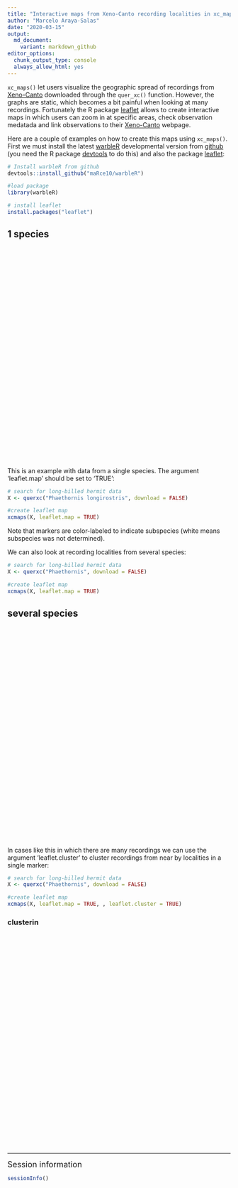 ```yaml
---
title: "Interactive maps from Xeno-Canto recording localities in xc_maps()"
author: "Marcelo Araya-Salas"
date: "2020-03-15"
output: 
  md_document:
    variant: markdown_github
editor_options: 
  chunk_output_type: console
  always_allow_html: yes
---
```


`xc_maps()` let users visualize the geographic spread of recordings from [Xeno-Canto](xeno-canto.org) downloaded through the `quer_xc()` function. However, the graphs are static, which becomes a bit painful when looking at many recordings. Fortunately the R package [leaflet](https://rstudio.github.io/leaflet/map_widget.html) allows to create interactive maps in which users can zoom in at specific areas, check observation medatada and link observations to their [Xeno-Canto](xeno-canto.org) webpage.

Here are a couple of examples on how to create this maps using `xc_maps()`. First we must install the latest [warbleR](https://cran.r-project.org/package=warbleR) developmental version from [github](http://github.com/) (you need the R package [devtools](https://cran.r-project.org/package=devtools) to do this) and also the package [leaflet](https://cran.r-project.org/package=leaflet): 


```r

# Install warbleR from github
devtools::install_github("maRce10/warbleR")

#load package
library(warbleR)

# install leaflet
install.packages("leaflet")

```

<div id="species" class="section level1">
<h1>1 species</h1>
<div id="htmlwidget-897efa451087324277d3" style="width:672px;height:480px;" class="leaflet html-widget"></div>
<script type="application/json" data-for="htmlwidget-897efa451087324277d3">{"x":{"options":{"crs":{"crsClass":"L.CRS.EPSG3857","code":null,"proj4def":null,"projectedBounds":null,"options":{}}},"calls":[{"method":"addTiles","args":["//{s}.tile.openstreetmap.org/{z}/{x}/{y}.png",null,null,{"minZoom":0,"maxZoom":18,"tileSize":256,"subdomains":"abc","errorTileUrl":"","tms":false,"noWrap":false,"zoomOffset":0,"zoomReverse":false,"opacity":1,"zIndex":1,"detectRetina":false,"attribution":"&copy; <a href=\"http://openstreetmap.org\">OpenStreetMap<\/a> contributors, <a href=\"http://creativecommons.org/licenses/by-sa/2.0/\">CC-BY-SA<\/a>"}]},{"method":"addAwesomeMarkers","args":[[17.539,17.539,9.2003,-2.4204,9.1314,9.1314,16.1332,8.939,-0.15,10.43,9.136797,10.430488,10.430488,10.430488,9.1332,9.1667,8.5194,8.5194,15.5909,16.1696,9.1332,13.237,13.166,13.166,15.5958,-3.8,-1.673,16.7,16.7,16.7,16.7,10.3333333333,9.7751,8.939,10.430488,10.430488,10.430488,10.430488,10.430488,10.430488,10.430488,10.430488,10.430488,10.430488,10.430488,10.430488,10.430488,10.430488,10.430488,10.430488,10.430488,10.430488,10.430488,10.430488,10.430488,10.430488,10.430488,10.430488,10.430488,10.430488,10.430488,10.430488,10.430488,10.430488,10.430488,10.430488,10.430488,10.430488,10.430488,10.430488,10.430488,10.430488,10.430488,10.5715,10.5715,10.5715,17.2226,8.9389,10.4314,15.0178,7.8401,9.1332,8.939,5.8334,5.8334,16.7,10.430488,10.430488,-2.1167,10.430488],[-89.1111,-89.1111,-79.9837,-79.6502,-79.7235,-79.7235,-90.9381,-78.465,-80.2,-84,-79.72363,-84.00628,-84.00628,-84.00628,-79.7195,-79.7667,-83.4071,-83.4071,-87.0633,-90.9035,-79.7195,-86.0546,-85.8629,-85.8629,-87.0617,-79.567,-80.786,-91.0833333333,-91.0833333333,-91.0833333333,-91.0833333333,-84,-84.6167,-78.465,-84.00628,-84.00628,-84.00628,-84.00628,-84.00628,-84.00628,-84.00628,-84.00628,-84.00628,-84.00628,-84.00628,-84.00628,-84.00628,-84.00628,-84.00628,-84.00628,-84.00628,-84.00628,-84.00628,-84.00628,-84.00628,-84.00628,-84.00628,-84.00628,-84.00628,-84.00628,-84.00628,-84.00628,-84.00628,-84.00628,-84.00628,-84.00628,-84.00628,-84.00628,-84.00628,-84.00628,-84.00628,-84.00628,-84.00628,-83.5207,-83.5207,-83.5207,-89.6237,-78.4651,-84.039,-84.8782,-77.6477,-79.7195,-78.465,-74.8667,-74.8667,-91.0833333333,-84.00628,-84.00628,-79.8334,-84.00628],{"icon":"ios-close","markerColor":["white","white","white","darkred","darkgreen","white","white","white","darkred","white","white","white","white","white","white","white","white","white","white","white","white","white","white","white","white","darkred","darkred","white","white","white","white","white","white","white","white","white","white","white","white","white","white","white","white","white","white","white","white","white","white","white","white","white","white","white","white","white","white","white","white","white","white","white","white","white","white","white","white","white","white","white","white","white","white","white","white","white","white","darkgreen","white","white","white","white","white","white","white","white","white","white","darkred","white"],"iconColor":"black","spin":false,"squareMarker":false,"iconRotate":0,"font":"monospace","prefix":"ion"},null,null,{"interactive":true,"draggable":false,"keyboard":true,"title":"","alt":"","zIndexOffset":0,"opacity":1,"riseOnHover":false,"riseOffset":250},["<b><a href='https://www.xeno-canto.org/522527'>XC522527<\/a><\/b><br/><i>Phaethornis longirostris<\/i><br/> Subspecies: not provided<br/> Country: Belize<br/> Locality: Chan Chich lodge<br/> Voc.type: song<br/> Recordist: Paul Driver<b><a href='https://www.xeno-canto.org/522527/download'><br/>listen<\/a>","<b><a href='https://www.xeno-canto.org/522526'>XC522526<\/a><\/b><br/><i>Phaethornis longirostris<\/i><br/> Subspecies: not provided<br/> Country: Belize<br/> Locality: Chan Chich lodge<br/> Voc.type: song<br/> Recordist: Paul Driver<b><a href='https://www.xeno-canto.org/522526/download'><br/>listen<\/a>","<b><a href='https://www.xeno-canto.org/497036'>XC497036<\/a><\/b><br/><i>Phaethornis longirostris<\/i><br/> Subspecies: not provided<br/> Country: Panama<br/> Locality: Achiote Road, Colón Province<br/> Voc.type: song<br/> Recordist: Jerome Fischer<b><a href='https://www.xeno-canto.org/497036/download'><br/>listen<\/a>","<b><a href='https://www.xeno-canto.org/512478'>XC512478<\/a><\/b><br/><i>Phaethornis longirostris<\/i><br/> Subspecies: baroni<br/> Country: Ecuador<br/> Locality: Manglares Churute NR, Guayas<br/> Voc.type: song<br/> Recordist: Hans Matheve<b><a href='https://www.xeno-canto.org/512478/download'><br/>listen<\/a>","<b><a href='https://www.xeno-canto.org/495384'>XC495384<\/a><\/b><br/><i>Phaethornis longirostris<\/i><br/> Subspecies: cephalus<br/> Country: Panama<br/> Locality: Panama Rainforest Discovery Centre<br/> Voc.type: call<br/> Recordist: Guy Kirwan<b><a href='https://www.xeno-canto.org/495384/download'><br/>listen<\/a>","<b><a href='https://www.xeno-canto.org/433645'>XC433645<\/a><\/b><br/><i>Phaethornis longirostris<\/i><br/> Subspecies: not provided<br/> Country: Panama<br/> Locality: Panama Rainforest Discovery Centre<br/> Voc.type: song<br/> Recordist: Oscar Campbell<b><a href='https://www.xeno-canto.org/433645/download'><br/>listen<\/a>","<b><a href='https://www.xeno-canto.org/402755'>XC402755<\/a><\/b><br/><i>Phaethornis longirostris<\/i><br/> Subspecies: not provided<br/> Country: Mexico<br/> Locality: Boca de Chajul, Marqués de Comillas, Chiapas<br/> Voc.type: alarm call<br/> Recordist: Marilyn Castillo<b><a href='https://www.xeno-canto.org/402755/download'><br/>listen<\/a>","<b><a href='https://www.xeno-canto.org/355350'>XC355350<\/a><\/b><br/><i>Phaethornis longirostris<\/i><br/> Subspecies: not provided<br/> Country: Panama<br/> Locality: Torti, San Francisco Nature Reserve, Panama <br/> Voc.type: song<br/> Recordist: Kent Livezey<b><a href='https://www.xeno-canto.org/355350/download'><br/>listen<\/a>","<b><a href='https://www.xeno-canto.org/282529'>XC282529<\/a><\/b><br/><i>Phaethornis longirostris<\/i><br/> Subspecies: baroni<br/> Country: Ecuador<br/> Locality: Manabí: \"Tito Santos Biological Station\"<br/> Voc.type: song at lek<br/> Recordist: Karl S. Berg<b><a href='https://www.xeno-canto.org/282529/download'><br/>listen<\/a>","<b><a href='https://www.xeno-canto.org/274377'>XC274377<\/a><\/b><br/><i>Phaethornis longirostris<\/i><br/> Subspecies: not provided<br/> Country: Costa Rica<br/> Locality: La Selva biological station, Heredia<br/> Voc.type: song<br/> Recordist: Peter Boesman<b><a href='https://www.xeno-canto.org/274377/download'><br/>listen<\/a>","<b><a href='https://www.xeno-canto.org/271499'>XC271499<\/a><\/b><br/><i>Phaethornis longirostris<\/i><br/> Subspecies: not provided<br/> Country: Panama<br/> Locality: Panama Rainforest discovery center<br/> Voc.type: song<br/> Recordist: Peter Boesman<b><a href='https://www.xeno-canto.org/271499/download'><br/>listen<\/a>","<b><a href='https://www.xeno-canto.org/154138'>XC154138<\/a><\/b><br/><i>Phaethornis longirostris<\/i><br/> Subspecies: not provided<br/> Country: Costa Rica<br/> Locality: La Selva Biological Station, Sarapiqui, Heredia<br/> Voc.type: song<br/> Recordist: Marcelo Araya-Salas<b><a href='https://www.xeno-canto.org/154138/download'><br/>listen<\/a>","<b><a href='https://www.xeno-canto.org/154129'>XC154129<\/a><\/b><br/><i>Phaethornis longirostris<\/i><br/> Subspecies: not provided<br/> Country: Costa Rica<br/> Locality: La Selva Biological Station, Sarapiqui, Heredia<br/> Voc.type: song<br/> Recordist: Marcelo Araya-Salas<b><a href='https://www.xeno-canto.org/154129/download'><br/>listen<\/a>","<b><a href='https://www.xeno-canto.org/154072'>XC154072<\/a><\/b><br/><i>Phaethornis longirostris<\/i><br/> Subspecies: not provided<br/> Country: Costa Rica<br/> Locality: La Selva Biological Station, Sarapiqui, Heredia<br/> Voc.type: song<br/> Recordist: Marcelo Araya-Salas<b><a href='https://www.xeno-canto.org/154072/download'><br/>listen<\/a>","<b><a href='https://www.xeno-canto.org/107762'>XC107762<\/a><\/b><br/><i>Phaethornis longirostris<\/i><br/> Subspecies: not provided<br/> Country: Panama<br/> Locality: Pipeline Road, Panama<br/> Voc.type: song<br/> Recordist: Klemens Steiof<b><a href='https://www.xeno-canto.org/107762/download'><br/>listen<\/a>","<b><a href='https://www.xeno-canto.org/31906'>XC31906<\/a><\/b><br/><i>Phaethornis longirostris<\/i><br/> Subspecies: not provided<br/> Country: Panama<br/> Locality: Pipeline Road, Colon<br/> Voc.type: lekking<br/> Recordist: Andrew Spencer<b><a href='https://www.xeno-canto.org/31906/download'><br/>listen<\/a>","<b><a href='https://www.xeno-canto.org/490055'>XC490055<\/a><\/b><br/><i>Phaethornis longirostris<\/i><br/> Subspecies: not provided<br/> Country: Costa Rica<br/> Locality: Puntarenas<br/> Voc.type: song<br/> Recordist: GABRIEL LEITE<b><a href='https://www.xeno-canto.org/490055/download'><br/>listen<\/a>","<b><a href='https://www.xeno-canto.org/490054'>XC490054<\/a><\/b><br/><i>Phaethornis longirostris<\/i><br/> Subspecies: not provided<br/> Country: Costa Rica<br/> Locality: Puntarenas<br/> Voc.type: song<br/> Recordist: GABRIEL LEITE<b><a href='https://www.xeno-canto.org/490054/download'><br/>listen<\/a>","<b><a href='https://www.xeno-canto.org/411247'>XC411247<\/a><\/b><br/><i>Phaethornis longirostris<\/i><br/> Subspecies: not provided<br/> Country: Honduras<br/> Locality: Rio Santiago Nature Resort, Masica, Departamento de Atlántida<br/> Voc.type: song<br/> Recordist: Oliver Komar<b><a href='https://www.xeno-canto.org/411247/download'><br/>listen<\/a>","<b><a href='https://www.xeno-canto.org/402754'>XC402754<\/a><\/b><br/><i>Phaethornis longirostris<\/i><br/> Subspecies: not provided<br/> Country: Mexico<br/> Locality: Marqués de Comillas, Chiapas<br/> Voc.type: flight call<br/> Recordist: Marilyn Castillo<b><a href='https://www.xeno-canto.org/402754/download'><br/>listen<\/a>","<b><a href='https://www.xeno-canto.org/361039'>XC361039<\/a><\/b><br/><i>Phaethornis longirostris<\/i><br/> Subspecies: not provided<br/> Country: Panama<br/> Locality: Pipeline Road, Soberania NP<br/> Voc.type: call<br/> Recordist: Kent Livezey<b><a href='https://www.xeno-canto.org/361039/download'><br/>listen<\/a>","<b><a href='https://www.xeno-canto.org/308485'>XC308485<\/a><\/b><br/><i>Phaethornis longirostris<\/i><br/> Subspecies: not provided<br/> Country: Nicaragua<br/> Locality: Reserva El Jaguar, Jinotega<br/> Voc.type: song<br/> Recordist: Orlando Jarquín G.<b><a href='https://www.xeno-canto.org/308485/download'><br/>listen<\/a>","<b><a href='https://www.xeno-canto.org/308316'>XC308316<\/a><\/b><br/><i>Phaethornis longirostris<\/i><br/> Subspecies: not provided<br/> Country: Nicaragua<br/> Locality: Estación Biológica UCA. Jinotega<br/> Voc.type: song<br/> Recordist: Orlando Jarquín G.<b><a href='https://www.xeno-canto.org/308316/download'><br/>listen<\/a>","<b><a href='https://www.xeno-canto.org/308315'>XC308315<\/a><\/b><br/><i>Phaethornis longirostris<\/i><br/> Subspecies: not provided<br/> Country: Nicaragua<br/> Locality: Estación Biológica UCA. Jinotega<br/> Voc.type: flight call<br/> Recordist: Orlando Jarquín G.<b><a href='https://www.xeno-canto.org/308315/download'><br/>listen<\/a>","<b><a href='https://www.xeno-canto.org/302403'>XC302403<\/a><\/b><br/><i>Phaethornis longirostris<\/i><br/> Subspecies: not provided<br/> Country: Honduras<br/> Locality: Río Santiago Nature Resort, Masica, Atlántida<br/> Voc.type: call<br/> Recordist: Alfonso Auerbach<b><a href='https://www.xeno-canto.org/302403/download'><br/>listen<\/a>","<b><a href='https://www.xeno-canto.org/264458'>XC264458<\/a><\/b><br/><i>Phaethornis longirostris<\/i><br/> Subspecies: baroni<br/> Country: Ecuador<br/> Locality: Loja: below Guaiquichuma<br/> Voc.type: song at lek<br/> Recordist: Paul Coopmans<b><a href='https://www.xeno-canto.org/264458/download'><br/>listen<\/a>","<b><a href='https://www.xeno-canto.org/238796'>XC238796<\/a><\/b><br/><i>Phaethornis longirostris<\/i><br/> Subspecies: baroni<br/> Country: Ecuador<br/> Locality: Manabí: Río Ayampe<br/> Voc.type: calls<br/> Recordist: Niels Krabbe<b><a href='https://www.xeno-canto.org/238796/download'><br/>listen<\/a>","<b><a href='https://www.xeno-canto.org/227581'>XC227581<\/a><\/b><br/><i>Phaethornis longirostris<\/i><br/> Subspecies: not provided<br/> Country: Mexico<br/> Locality: Bonampak, Chiapas<br/> Voc.type: song<br/> Recordist: Peter Boesman<b><a href='https://www.xeno-canto.org/227581/download'><br/>listen<\/a>","<b><a href='https://www.xeno-canto.org/227580'>XC227580<\/a><\/b><br/><i>Phaethornis longirostris<\/i><br/> Subspecies: not provided<br/> Country: Mexico<br/> Locality: Bonampak, Chiapas<br/> Voc.type: call<br/> Recordist: Peter Boesman<b><a href='https://www.xeno-canto.org/227580/download'><br/>listen<\/a>","<b><a href='https://www.xeno-canto.org/227579'>XC227579<\/a><\/b><br/><i>Phaethornis longirostris<\/i><br/> Subspecies: not provided<br/> Country: Mexico<br/> Locality: Bonampak, Chiapas<br/> Voc.type: song<br/> Recordist: Peter Boesman<b><a href='https://www.xeno-canto.org/227579/download'><br/>listen<\/a>","<b><a href='https://www.xeno-canto.org/227578'>XC227578<\/a><\/b><br/><i>Phaethornis longirostris<\/i><br/> Subspecies: not provided<br/> Country: Mexico<br/> Locality: Bonampak, Chiapas<br/> Voc.type: song<br/> Recordist: Peter Boesman<b><a href='https://www.xeno-canto.org/227578/download'><br/>listen<\/a>","<b><a href='https://www.xeno-canto.org/227577'>XC227577<\/a><\/b><br/><i>Phaethornis longirostris<\/i><br/> Subspecies: not provided<br/> Country: Costa Rica<br/> Locality: La Selva CR, Heredia<br/> Voc.type: song<br/> Recordist: Peter Boesman<b><a href='https://www.xeno-canto.org/227577/download'><br/>listen<\/a>","<b><a href='https://www.xeno-canto.org/166002'>XC166002<\/a><\/b><br/><i>Phaethornis longirostris<\/i><br/> Subspecies: not provided<br/> Country: Costa Rica<br/> Locality: Carara National Park, Puntarenas Province<br/> Voc.type: song<br/> Recordist: Mike Nelson<b><a href='https://www.xeno-canto.org/166002/download'><br/>listen<\/a>","<b><a href='https://www.xeno-canto.org/164769'>XC164769<\/a><\/b><br/><i>Phaethornis longirostris<\/i><br/> Subspecies: not provided<br/> Country: Panama<br/> Locality: Torti, San Francisco Nature Reserve, Panama <br/> Voc.type: call<br/> Recordist: James Bradley<b><a href='https://www.xeno-canto.org/164769/download'><br/>listen<\/a>","<b><a href='https://www.xeno-canto.org/154164'>XC154164<\/a><\/b><br/><i>Phaethornis longirostris<\/i><br/> Subspecies: not provided<br/> Country: Costa Rica<br/> Locality: La Selva Biological Station, Sarapiqui, Heredia<br/> Voc.type: song<br/> Recordist: Marcelo Araya-Salas<b><a href='https://www.xeno-canto.org/154164/download'><br/>listen<\/a>","<b><a href='https://www.xeno-canto.org/154163'>XC154163<\/a><\/b><br/><i>Phaethornis longirostris<\/i><br/> Subspecies: not provided<br/> Country: Costa Rica<br/> Locality: La Selva Biological Station, Sarapiqui, Heredia<br/> Voc.type: song<br/> Recordist: Marcelo Araya-Salas<b><a href='https://www.xeno-canto.org/154163/download'><br/>listen<\/a>","<b><a href='https://www.xeno-canto.org/154162'>XC154162<\/a><\/b><br/><i>Phaethornis longirostris<\/i><br/> Subspecies: not provided<br/> Country: Costa Rica<br/> Locality: La Selva Biological Station, Sarapiqui, Heredia<br/> Voc.type: song<br/> Recordist: Marcelo Araya-Salas<b><a href='https://www.xeno-canto.org/154162/download'><br/>listen<\/a>","<b><a href='https://www.xeno-canto.org/154160'>XC154160<\/a><\/b><br/><i>Phaethornis longirostris<\/i><br/> Subspecies: not provided<br/> Country: Costa Rica<br/> Locality: La Selva Biological Station, Sarapiqui, Heredia<br/> Voc.type: song<br/> Recordist: Marcelo Araya-Salas<b><a href='https://www.xeno-canto.org/154160/download'><br/>listen<\/a>","<b><a href='https://www.xeno-canto.org/154159'>XC154159<\/a><\/b><br/><i>Phaethornis longirostris<\/i><br/> Subspecies: not provided<br/> Country: Costa Rica<br/> Locality: La Selva Biological Station, Sarapiqui, Heredia<br/> Voc.type: song<br/> Recordist: Marcelo Araya-Salas<b><a href='https://www.xeno-canto.org/154159/download'><br/>listen<\/a>","<b><a href='https://www.xeno-canto.org/154156'>XC154156<\/a><\/b><br/><i>Phaethornis longirostris<\/i><br/> Subspecies: not provided<br/> Country: Costa Rica<br/> Locality: La Selva Biological Station, Sarapiqui, Heredia<br/> Voc.type: song<br/> Recordist: Marcelo Araya-Salas<b><a href='https://www.xeno-canto.org/154156/download'><br/>listen<\/a>","<b><a href='https://www.xeno-canto.org/154155'>XC154155<\/a><\/b><br/><i>Phaethornis longirostris<\/i><br/> Subspecies: not provided<br/> Country: Costa Rica<br/> Locality: La Selva Biological Station, Sarapiqui, Heredia<br/> Voc.type: song<br/> Recordist: Marcelo Araya-Salas<b><a href='https://www.xeno-canto.org/154155/download'><br/>listen<\/a>","<b><a href='https://www.xeno-canto.org/154151'>XC154151<\/a><\/b><br/><i>Phaethornis longirostris<\/i><br/> Subspecies: not provided<br/> Country: Costa Rica<br/> Locality: La Selva Biological Station, Sarapiqui, Heredia<br/> Voc.type: song<br/> Recordist: Marcelo Araya-Salas<b><a href='https://www.xeno-canto.org/154151/download'><br/>listen<\/a>","<b><a href='https://www.xeno-canto.org/154150'>XC154150<\/a><\/b><br/><i>Phaethornis longirostris<\/i><br/> Subspecies: not provided<br/> Country: Costa Rica<br/> Locality: La Selva Biological Station, Sarapiqui, Heredia<br/> Voc.type: song<br/> Recordist: Marcelo Araya-Salas<b><a href='https://www.xeno-canto.org/154150/download'><br/>listen<\/a>","<b><a href='https://www.xeno-canto.org/154149'>XC154149<\/a><\/b><br/><i>Phaethornis longirostris<\/i><br/> Subspecies: not provided<br/> Country: Costa Rica<br/> Locality: La Selva Biological Station, Sarapiqui, Heredia<br/> Voc.type: song<br/> Recordist: Marcelo Araya-Salas<b><a href='https://www.xeno-canto.org/154149/download'><br/>listen<\/a>","<b><a href='https://www.xeno-canto.org/154144'>XC154144<\/a><\/b><br/><i>Phaethornis longirostris<\/i><br/> Subspecies: not provided<br/> Country: Costa Rica<br/> Locality: La Selva Biological Station, Sarapiqui, Heredia<br/> Voc.type: song<br/> Recordist: Marcelo Araya-Salas<b><a href='https://www.xeno-canto.org/154144/download'><br/>listen<\/a>","<b><a href='https://www.xeno-canto.org/154143'>XC154143<\/a><\/b><br/><i>Phaethornis longirostris<\/i><br/> Subspecies: not provided<br/> Country: Costa Rica<br/> Locality: La Selva Biological Station, Sarapiqui, Heredia<br/> Voc.type: song<br/> Recordist: Marcelo Araya-Salas<b><a href='https://www.xeno-canto.org/154143/download'><br/>listen<\/a>","<b><a href='https://www.xeno-canto.org/154139'>XC154139<\/a><\/b><br/><i>Phaethornis longirostris<\/i><br/> Subspecies: not provided<br/> Country: Costa Rica<br/> Locality: La Selva Biological Station, Sarapiqui, Heredia<br/> Voc.type: song<br/> Recordist: Marcelo Araya-Salas<b><a href='https://www.xeno-canto.org/154139/download'><br/>listen<\/a>","<b><a href='https://www.xeno-canto.org/154134'>XC154134<\/a><\/b><br/><i>Phaethornis longirostris<\/i><br/> Subspecies: not provided<br/> Country: Costa Rica<br/> Locality: La Selva Biological Station, Sarapiqui, Heredia<br/> Voc.type: song<br/> Recordist: Marcelo Araya-Salas<b><a href='https://www.xeno-canto.org/154134/download'><br/>listen<\/a>","<b><a href='https://www.xeno-canto.org/154128'>XC154128<\/a><\/b><br/><i>Phaethornis longirostris<\/i><br/> Subspecies: not provided<br/> Country: Costa Rica<br/> Locality: La Selva Biological Station, Sarapiqui, Heredia<br/> Voc.type: song<br/> Recordist: Marcelo Araya-Salas<b><a href='https://www.xeno-canto.org/154128/download'><br/>listen<\/a>","<b><a href='https://www.xeno-canto.org/154124'>XC154124<\/a><\/b><br/><i>Phaethornis longirostris<\/i><br/> Subspecies: not provided<br/> Country: Costa Rica<br/> Locality: La Selva Biological Station, Sarapiqui, Heredia<br/> Voc.type: song<br/> Recordist: Marcelo Araya-Salas<b><a href='https://www.xeno-canto.org/154124/download'><br/>listen<\/a>","<b><a href='https://www.xeno-canto.org/154123'>XC154123<\/a><\/b><br/><i>Phaethornis longirostris<\/i><br/> Subspecies: not provided<br/> Country: Costa Rica<br/> Locality: La Selva Biological Station, Sarapiqui, Heredia<br/> Voc.type: song<br/> Recordist: Marcelo Araya-Salas<b><a href='https://www.xeno-canto.org/154123/download'><br/>listen<\/a>","<b><a href='https://www.xeno-canto.org/154122'>XC154122<\/a><\/b><br/><i>Phaethornis longirostris<\/i><br/> Subspecies: not provided<br/> Country: Costa Rica<br/> Locality: La Selva Biological Station, Sarapiqui, Heredia<br/> Voc.type: song<br/> Recordist: Marcelo Araya-Salas<b><a href='https://www.xeno-canto.org/154122/download'><br/>listen<\/a>","<b><a href='https://www.xeno-canto.org/154116'>XC154116<\/a><\/b><br/><i>Phaethornis longirostris<\/i><br/> Subspecies: not provided<br/> Country: Costa Rica<br/> Locality: La Selva Biological Station, Sarapiqui, Heredia<br/> Voc.type: song<br/> Recordist: Marcelo Araya-Salas<b><a href='https://www.xeno-canto.org/154116/download'><br/>listen<\/a>","<b><a href='https://www.xeno-canto.org/154115'>XC154115<\/a><\/b><br/><i>Phaethornis longirostris<\/i><br/> Subspecies: not provided<br/> Country: Costa Rica<br/> Locality: La Selva Biological Station, Sarapiqui, Heredia<br/> Voc.type: song<br/> Recordist: Marcelo Araya-Salas<b><a href='https://www.xeno-canto.org/154115/download'><br/>listen<\/a>","<b><a href='https://www.xeno-canto.org/154114'>XC154114<\/a><\/b><br/><i>Phaethornis longirostris<\/i><br/> Subspecies: not provided<br/> Country: Costa Rica<br/> Locality: La Selva Biological Station, Sarapiqui, Heredia<br/> Voc.type: song<br/> Recordist: Marcelo Araya-Salas<b><a href='https://www.xeno-canto.org/154114/download'><br/>listen<\/a>","<b><a href='https://www.xeno-canto.org/154108'>XC154108<\/a><\/b><br/><i>Phaethornis longirostris<\/i><br/> Subspecies: not provided<br/> Country: Costa Rica<br/> Locality: La Selva Biological Station, Sarapiqui, Heredia<br/> Voc.type: song<br/> Recordist: Marcelo Araya-Salas<b><a href='https://www.xeno-canto.org/154108/download'><br/>listen<\/a>","<b><a href='https://www.xeno-canto.org/154107'>XC154107<\/a><\/b><br/><i>Phaethornis longirostris<\/i><br/> Subspecies: not provided<br/> Country: Costa Rica<br/> Locality: La Selva Biological Station, Sarapiqui, Heredia<br/> Voc.type: song<br/> Recordist: Marcelo Araya-Salas<b><a href='https://www.xeno-canto.org/154107/download'><br/>listen<\/a>","<b><a href='https://www.xeno-canto.org/154106'>XC154106<\/a><\/b><br/><i>Phaethornis longirostris<\/i><br/> Subspecies: not provided<br/> Country: Costa Rica<br/> Locality: La Selva Biological Station, Sarapiqui, Heredia<br/> Voc.type: song<br/> Recordist: Marcelo Araya-Salas<b><a href='https://www.xeno-canto.org/154106/download'><br/>listen<\/a>","<b><a href='https://www.xeno-canto.org/154083'>XC154083<\/a><\/b><br/><i>Phaethornis longirostris<\/i><br/> Subspecies: not provided<br/> Country: Costa Rica<br/> Locality: La Selva Biological Station, Sarapiqui, Heredia<br/> Voc.type: song<br/> Recordist: Marcelo Araya-Salas<b><a href='https://www.xeno-canto.org/154083/download'><br/>listen<\/a>","<b><a href='https://www.xeno-canto.org/154081'>XC154081<\/a><\/b><br/><i>Phaethornis longirostris<\/i><br/> Subspecies: not provided<br/> Country: Costa Rica<br/> Locality: La Selva Biological Station, Sarapiqui, Heredia<br/> Voc.type: song<br/> Recordist: Marcelo Araya-Salas<b><a href='https://www.xeno-canto.org/154081/download'><br/>listen<\/a>","<b><a href='https://www.xeno-canto.org/154079'>XC154079<\/a><\/b><br/><i>Phaethornis longirostris<\/i><br/> Subspecies: not provided<br/> Country: Costa Rica<br/> Locality: La Selva Biological Station, Sarapiqui, Heredia<br/> Voc.type: song<br/> Recordist: Marcelo Araya-Salas<b><a href='https://www.xeno-canto.org/154079/download'><br/>listen<\/a>","<b><a href='https://www.xeno-canto.org/154078'>XC154078<\/a><\/b><br/><i>Phaethornis longirostris<\/i><br/> Subspecies: not provided<br/> Country: Costa Rica<br/> Locality: La Selva Biological Station, Sarapiqui, Heredia<br/> Voc.type: song<br/> Recordist: Marcelo Araya-Salas<b><a href='https://www.xeno-canto.org/154078/download'><br/>listen<\/a>","<b><a href='https://www.xeno-canto.org/154076'>XC154076<\/a><\/b><br/><i>Phaethornis longirostris<\/i><br/> Subspecies: not provided<br/> Country: Costa Rica<br/> Locality: La Selva Biological Station, Sarapiqui, Heredia<br/> Voc.type: song<br/> Recordist: Marcelo Araya-Salas<b><a href='https://www.xeno-canto.org/154076/download'><br/>listen<\/a>","<b><a href='https://www.xeno-canto.org/154070'>XC154070<\/a><\/b><br/><i>Phaethornis longirostris<\/i><br/> Subspecies: not provided<br/> Country: Costa Rica<br/> Locality: La Selva Biological Station, Sarapiqui, Heredia<br/> Voc.type: song<br/> Recordist: Marcelo Araya-Salas<b><a href='https://www.xeno-canto.org/154070/download'><br/>listen<\/a>","<b><a href='https://www.xeno-canto.org/154069'>XC154069<\/a><\/b><br/><i>Phaethornis longirostris<\/i><br/> Subspecies: not provided<br/> Country: Costa Rica<br/> Locality: La Selva Biological Station, Sarapiqui, Heredia<br/> Voc.type: song<br/> Recordist: Marcelo Araya-Salas<b><a href='https://www.xeno-canto.org/154069/download'><br/>listen<\/a>","<b><a href='https://www.xeno-canto.org/154068'>XC154068<\/a><\/b><br/><i>Phaethornis longirostris<\/i><br/> Subspecies: not provided<br/> Country: Costa Rica<br/> Locality: La Selva Biological Station, Sarapiqui, Heredia<br/> Voc.type: song<br/> Recordist: Marcelo Araya-Salas<b><a href='https://www.xeno-canto.org/154068/download'><br/>listen<\/a>","<b><a href='https://www.xeno-canto.org/154067'>XC154067<\/a><\/b><br/><i>Phaethornis longirostris<\/i><br/> Subspecies: not provided<br/> Country: Costa Rica<br/> Locality: La Selva Biological Station, Sarapiqui, Heredia<br/> Voc.type: song<br/> Recordist: Marcelo Araya-Salas<b><a href='https://www.xeno-canto.org/154067/download'><br/>listen<\/a>","<b><a href='https://www.xeno-canto.org/154066'>XC154066<\/a><\/b><br/><i>Phaethornis longirostris<\/i><br/> Subspecies: not provided<br/> Country: Costa Rica<br/> Locality: La Selva Biological Station, Sarapiqui, Heredia<br/> Voc.type: song<br/> Recordist: Marcelo Araya-Salas<b><a href='https://www.xeno-canto.org/154066/download'><br/>listen<\/a>","<b><a href='https://www.xeno-canto.org/154065'>XC154065<\/a><\/b><br/><i>Phaethornis longirostris<\/i><br/> Subspecies: not provided<br/> Country: Costa Rica<br/> Locality: La Selva Biological Station, Sarapiqui, Heredia<br/> Voc.type: song<br/> Recordist: Marcelo Araya-Salas<b><a href='https://www.xeno-canto.org/154065/download'><br/>listen<\/a>","<b><a href='https://www.xeno-canto.org/154064'>XC154064<\/a><\/b><br/><i>Phaethornis longirostris<\/i><br/> Subspecies: not provided<br/> Country: Costa Rica<br/> Locality: La Selva Biological Station, Sarapiqui, Heredia<br/> Voc.type: song<br/> Recordist: Marcelo Araya-Salas<b><a href='https://www.xeno-canto.org/154064/download'><br/>listen<\/a>","<b><a href='https://www.xeno-canto.org/154063'>XC154063<\/a><\/b><br/><i>Phaethornis longirostris<\/i><br/> Subspecies: not provided<br/> Country: Costa Rica<br/> Locality: La Selva Biological Station, Sarapiqui, Heredia<br/> Voc.type: song<br/> Recordist: Marcelo Araya-Salas<b><a href='https://www.xeno-canto.org/154063/download'><br/>listen<\/a>","<b><a href='https://www.xeno-canto.org/154062'>XC154062<\/a><\/b><br/><i>Phaethornis longirostris<\/i><br/> Subspecies: not provided<br/> Country: Costa Rica<br/> Locality: La Selva Biological Station, Sarapiqui, Heredia<br/> Voc.type: song<br/> Recordist: Marcelo Araya-Salas<b><a href='https://www.xeno-canto.org/154062/download'><br/>listen<\/a>","<b><a href='https://www.xeno-canto.org/154061'>XC154061<\/a><\/b><br/><i>Phaethornis longirostris<\/i><br/> Subspecies: not provided<br/> Country: Costa Rica<br/> Locality: La Selva Biological Station, Sarapiqui, Heredia<br/> Voc.type: song<br/> Recordist: Marcelo Araya-Salas<b><a href='https://www.xeno-canto.org/154061/download'><br/>listen<\/a>","<b><a href='https://www.xeno-canto.org/140627'>XC140627<\/a><\/b><br/><i>Phaethornis longirostris<\/i><br/> Subspecies: not provided<br/> Country: Costa Rica<br/> Locality: Colorado, Sarapiqui, Limon<br/> Voc.type: song<br/> Recordist: Fernand DEROUSSEN<b><a href='https://www.xeno-canto.org/140627/download'><br/>listen<\/a>","<b><a href='https://www.xeno-canto.org/140617'>XC140617<\/a><\/b><br/><i>Phaethornis longirostris<\/i><br/> Subspecies: not provided<br/> Country: Costa Rica<br/> Locality: Colorado, Sarapiqui, Limon<br/> Voc.type: song<br/> Recordist: Fernand DEROUSSEN<b><a href='https://www.xeno-canto.org/140617/download'><br/>listen<\/a>","<b><a href='https://www.xeno-canto.org/140608'>XC140608<\/a><\/b><br/><i>Phaethornis longirostris<\/i><br/> Subspecies: not provided<br/> Country: Costa Rica<br/> Locality: Colorado, Sarapiqui, Limon<br/> Voc.type: song<br/> Recordist: Fernand DEROUSSEN<b><a href='https://www.xeno-canto.org/140608/download'><br/>listen<\/a>","<b><a href='https://www.xeno-canto.org/125964'>XC125964<\/a><\/b><br/><i>Phaethornis longirostris<\/i><br/> Subspecies: not provided<br/> Country: Guatemala<br/> Locality: Tikal National Park, Peten<br/> Voc.type: call<br/> Recordist: Mike Nelson<b><a href='https://www.xeno-canto.org/125964/download'><br/>listen<\/a>","<b><a href='https://www.xeno-canto.org/46976'>XC46976<\/a><\/b><br/><i>Phaethornis longirostris<\/i><br/> Subspecies: cephalus<br/> Country: Panama<br/> Locality: Torti, San Francisco Nature Reserve, Panama<br/> Voc.type: song<br/> Recordist: Mike Nelson<b><a href='https://www.xeno-canto.org/46976/download'><br/>listen<\/a>","<b><a href='https://www.xeno-canto.org/15543'>XC15543<\/a><\/b><br/><i>Phaethornis longirostris<\/i><br/> Subspecies: not provided<br/> Country: Costa Rica<br/> Locality: La Selva, Sarapiqui, Heredia<br/> Voc.type: 300<br/> Recordist: Don Jones<b><a href='https://www.xeno-canto.org/15543/download'><br/>listen<\/a>","<b><a href='https://www.xeno-canto.org/529179'>XC529179<\/a><\/b><br/><i>Phaethornis longirostris<\/i><br/> Subspecies: not provided<br/> Country: Honduras<br/> Locality: Wimpi, south of Krausirpi, Departamento de gracias a dios<br/> Voc.type: male, song<br/> Recordist: Oliver Komar<b><a href='https://www.xeno-canto.org/529179/download'><br/>listen<\/a>","<b><a href='https://www.xeno-canto.org/519609'>XC519609<\/a><\/b><br/><i>Phaethornis longirostris<\/i><br/> Subspecies: not provided<br/> Country: Panama<br/> Locality: Darién Province (On Boca de Cupe trail on way to Cana, inside Darien National Park)<br/> Voc.type: song<br/> Recordist: Oliver Komar<b><a href='https://www.xeno-canto.org/519609/download'><br/>listen<\/a>","<b><a href='https://www.xeno-canto.org/410599'>XC410599<\/a><\/b><br/><i>Phaethornis longirostris<\/i><br/> Subspecies: not provided<br/> Country: Panama<br/> Locality: Pipeline Road, Soberania NP<br/> Voc.type: song, wing whirrs<br/> Recordist: Kent Livezey<b><a href='https://www.xeno-canto.org/410599/download'><br/>listen<\/a>","<b><a href='https://www.xeno-canto.org/355346'>XC355346<\/a><\/b><br/><i>Phaethornis longirostris<\/i><br/> Subspecies: not provided<br/> Country: Panama<br/> Locality: Torti, San Francisco Nature Reserve, Panama <br/> Voc.type: song<br/> Recordist: Kent Livezey<b><a href='https://www.xeno-canto.org/355346/download'><br/>listen<\/a>","<b><a href='https://www.xeno-canto.org/244815'>XC244815<\/a><\/b><br/><i>Phaethornis longirostris<\/i><br/> Subspecies: not provided<br/> Country: Colombia<br/> Locality: Reserva Natural Cañon del Río Claro “ El Refugio”, Antioquia<br/> Voc.type: lek, song<br/> Recordist: Oscar Humberto Marín Gómez<b><a href='https://www.xeno-canto.org/244815/download'><br/>listen<\/a>","<b><a href='https://www.xeno-canto.org/244814'>XC244814<\/a><\/b><br/><i>Phaethornis longirostris<\/i><br/> Subspecies: not provided<br/> Country: Colombia<br/> Locality: Reserva Natural Cañon del Río Claro “ El Refugio”, Antioquia<br/> Voc.type: lek, song<br/> Recordist: Oscar Humberto Marín Gómez<b><a href='https://www.xeno-canto.org/244814/download'><br/>listen<\/a>","<b><a href='https://www.xeno-canto.org/227583'>XC227583<\/a><\/b><br/><i>Phaethornis longirostris<\/i><br/> Subspecies: not provided<br/> Country: Mexico<br/> Locality: Bonampak, Chiapas<br/> Voc.type: song<br/> Recordist: Peter Boesman<b><a href='https://www.xeno-canto.org/227583/download'><br/>listen<\/a>","<b><a href='https://www.xeno-canto.org/154161'>XC154161<\/a><\/b><br/><i>Phaethornis longirostris<\/i><br/> Subspecies: not provided<br/> Country: Costa Rica<br/> Locality: La Selva Biological Station, Sarapiqui, Heredia<br/> Voc.type: song<br/> Recordist: Marcelo Araya-Salas<b><a href='https://www.xeno-canto.org/154161/download'><br/>listen<\/a>","<b><a href='https://www.xeno-canto.org/154080'>XC154080<\/a><\/b><br/><i>Phaethornis longirostris<\/i><br/> Subspecies: not provided<br/> Country: Costa Rica<br/> Locality: La Selva Biological Station, Sarapiqui, Heredia<br/> Voc.type: song<br/> Recordist: Marcelo Araya-Salas<b><a href='https://www.xeno-canto.org/154080/download'><br/>listen<\/a>","<b><a href='https://www.xeno-canto.org/10426'>XC10426<\/a><\/b><br/><i>Phaethornis longirostris<\/i><br/> Subspecies: baroni<br/> Country: Ecuador<br/> Locality: Naranjal-Cuenca road, Guayas<br/> Voc.type: song<br/> Recordist: Wouter Halfwerk<b><a href='https://www.xeno-canto.org/10426/download'><br/>listen<\/a>","<b><a href='https://www.xeno-canto.org/154071'>XC154071<\/a><\/b><br/><i>Phaethornis longirostris<\/i><br/> Subspecies: not provided<br/> Country: Costa Rica<br/> Locality: La Selva Biological Station, Sarapiqui, Heredia<br/> Voc.type: song<br/> Recordist: Marcelo Araya-Salas<b><a href='https://www.xeno-canto.org/154071/download'><br/>listen<\/a>"],null,null,null,["Subsp. not provided","Subsp. not provided","Subsp. not provided","baroni","cephalus","Subsp. not provided","Subsp. not provided","Subsp. not provided","baroni","Subsp. not provided","Subsp. not provided","Subsp. not provided","Subsp. not provided","Subsp. not provided","Subsp. not provided","Subsp. not provided","Subsp. not provided","Subsp. not provided","Subsp. not provided","Subsp. not provided","Subsp. not provided","Subsp. not provided","Subsp. not provided","Subsp. not provided","Subsp. not provided","baroni","baroni","Subsp. not provided","Subsp. not provided","Subsp. not provided","Subsp. not provided","Subsp. not provided","Subsp. not provided","Subsp. not provided","Subsp. not provided","Subsp. not provided","Subsp. not provided","Subsp. not provided","Subsp. not provided","Subsp. not provided","Subsp. not provided","Subsp. not provided","Subsp. not provided","Subsp. not provided","Subsp. not provided","Subsp. not provided","Subsp. not provided","Subsp. not provided","Subsp. not provided","Subsp. not provided","Subsp. not provided","Subsp. not provided","Subsp. not provided","Subsp. not provided","Subsp. not provided","Subsp. not provided","Subsp. not provided","Subsp. not provided","Subsp. not provided","Subsp. not provided","Subsp. not provided","Subsp. not provided","Subsp. not provided","Subsp. not provided","Subsp. not provided","Subsp. not provided","Subsp. not provided","Subsp. not provided","Subsp. not provided","Subsp. not provided","Subsp. not provided","Subsp. not provided","Subsp. not provided","Subsp. not provided","Subsp. not provided","Subsp. not provided","Subsp. not provided","cephalus","Subsp. not provided","Subsp. not provided","Subsp. not provided","Subsp. not provided","Subsp. not provided","Subsp. not provided","Subsp. not provided","Subsp. not provided","Subsp. not provided","Subsp. not provided","baroni","Subsp. not provided"],{"interactive":false,"permanent":false,"direction":"auto","opacity":1,"offset":[0,0],"textsize":"10px","textOnly":false,"className":"","sticky":true},null]},{"method":"addMiniMap","args":[null,null,"bottomright",150,150,19,19,-5,false,false,false,false,false,false,{"color":"#ff7800","weight":1,"clickable":false},{"color":"#000000","weight":1,"clickable":false,"opacity":0,"fillOpacity":0},{"hideText":"Hide MiniMap","showText":"Show MiniMap"},[]]},{"method":"addEasyButton","args":[{"icon":"fa-globe","title":"Zoom to full view","onClick":"function(btn, map){ map.setZoom(1); }","position":"topleft"}]}],"limits":{"lat":[-3.8,17.539],"lng":[-91.0833333333,-74.8667]}},"evals":["calls.3.args.0.onClick"],"jsHooks":[]}</script>
</div>


This is an example with data from a single species. The argument 'leaflet.map' should be set to 'TRUE':

```r

# search for long-billed hermit data
X <- querxc("Phaethornis longirostris", download = FALSE)

#create leaflet map
xcmaps(X, leaflet.map = TRUE)

```

Note that markers are color-labeled to indicate subspecies (white means subspecies was not determined).  


We can also look at recording localities from several species:

```r

# search for long-billed hermit data
X <- querxc("Phaethornis", download = FALSE)

#create leaflet map
xcmaps(X, leaflet.map = TRUE)

```


<div id="several-species" class="section level1">
<h1>several species</h1>
<div id="htmlwidget-a1eac8aec61ccbd481bd" style="width:672px;height:480px;" class="leaflet html-widget"></div>
<script type="application/json" data-for="htmlwidget-a1eac8aec61ccbd481bd">{"x":{"options":{"crs":{"crsClass":"L.CRS.EPSG3857","code":null,"proj4def":null,"projectedBounds":null,"options":{}}},"calls":[{"method":"addTiles","args":["//{s}.tile.openstreetmap.org/{z}/{x}/{y}.png",null,null,{"minZoom":0,"maxZoom":18,"tileSize":256,"subdomains":"abc","errorTileUrl":"","tms":false,"noWrap":false,"zoomOffset":0,"zoomReverse":false,"opacity":1,"zIndex":1,"detectRetina":false,"attribution":"&copy; <a href=\"http://openstreetmap.org\">OpenStreetMap<\/a> contributors, <a href=\"http://creativecommons.org/licenses/by-sa/2.0/\">CC-BY-SA<\/a>"}]},{"method":"addAwesomeMarkers","args":[[5.6271,5.6271,5.6271,0.1607,0.75,0.867,1.064,1.064,0.867,0.867,1.033,0.867,0.85,1.064,0.733,0.8,0.867,-3.654,1.3001,1.3001,1.3001,-3.491,0.117,-0.593,0.0736,6.1133,0.9562,0.217,0.217,0.346,0.346,0.533,1.3001,1.3001,1.3001,1.3001,0.117,-3.491,0.0591,-0.081,3.9057,-0.081,0.104,0.136,0.10259,-0.01,0.6923,0.217,1.3001,1.0909,0.2578,0.0742,0.0742,0.4667,0.4667,10.1614,4.931,4.931,7.998,5.0791,6.8662,-4.108,-2.432,-5.6708,6.1064,6.1064,6.1064,6.1064,6.1064,6.1064,6.1064,6.1064,4.6717,4.6717,5.5883,9.166,6.9862,-4.1139,5.0844444,8.7857,7.1244444,2.7975,4.9308,0.6513,5.0647,3.3335,-0.683,-2.432,6.8662,-0.731,-0.693,-4.108,-0.833,-4.95,6.18,6.18,6.18,6.18,6.18,6.18,6.18,-2.432,-4.108,-5.6708,5.0783,5.0791,5.0791,9.1522,4.5538,4.6717,-4.1139,9.166,8.7807,10.2189,8.7834,8.7834,-4.1139,10.232,10.21,2.7975,4.843,-2.432,-4.108,-0.712,8.646428,8.646428,5.0783,10.709,10.305,4.6717,4.6717,4.6717,4.5538,10.2501,-5.7134,6.9834,-4.1139,2.7975,-5.6667,4.6717,4.6501,-4.06472,-4.1139,-0.4383,-9.5981,-3.6,-3.2653,-12.8659,-11.476,-12.335,-0.498,-3.5128,-0.4714,-11.476,-11.476,-10.53816667,-9.3828,-11.8667,-11.8667,-11.8667,-11.8667,-11.8667,-5.0494,5.76,-9.0343,-9.64,-3.4501,17.539,17.539,9.2003,-2.4204,9.1314,9.1314,16.1332,8.939,-0.15,10.43,9.136797,10.430488,10.430488,10.430488,9.1332,9.1667,8.5194,8.5194,15.5909,16.1696,9.1332,13.237,13.166,13.166,15.5958,-3.8,-1.673,16.7,16.7,16.7,16.7,10.3333333333,9.7751,8.939,10.430488,10.430488,10.430488,10.430488,10.430488,10.430488,10.430488,10.430488,10.430488,10.430488,10.430488,10.430488,10.430488,10.430488,10.430488,10.430488,10.430488,10.430488,10.430488,10.430488,10.430488,10.430488,10.430488,10.430488,10.430488,10.430488,10.430488,10.430488,10.430488,10.430488,10.430488,10.430488,10.430488,10.430488,10.430488,10.430488,10.430488,10.430488,10.430488,10.5715,10.5715,10.5715,17.2226,8.9389,10.4314,15.0178,7.8401,9.1332,8.939,5.8334,5.8334,16.7,10.430488,10.430488,-2.1167,10.430488,21.4955,21.4831,21.4831,4.6413,-5.421313,-2.4042,-2.0118,-0.1334,-0.1334,-0.1334,4.85,4.85,4.85,-1.5849,-6.6021,3.6217,-3.2939,4.725,3.01667,3.01667,4.6006,4.2448,-3.8141,-1.2067,-1.099,4.9448,4.9539,4.85,4.94179,5,-9.5981,-1.8097,-3.9187,6.1501,4.2448,-2.6034,5.6709,1.4546,-1.095,5.6709,5.6709,4.2448,-2.0054,-4.2326,-0.4714,-9.574525,-0.472,-0.507,-2.54,1.8888,-4.6038,-0.6742,5.4092,-9.2119,0.4986111,0.4986111,0.4986111,0.4986111,0.1572222,0.1572222,0.1672222,0.1672222,-9.1992,-6.97,-4.7854,-7.4489,-0.5261,-18.1053,4.7216,-18.1053,-1.1034,-1.117,-2.55,-0.526,-0.641,5.327,-6.7394,-0.4714,-0.4714,-0.532,-9.790833333,4.548,-3.6228,-3.2334,5.1567,-3.2492,-4.388175,-0.6742,-22,-17.0834,2.667,1.3001,0.893,0.9,0.9,5.234,5.234,6.1298,-0.271,1.3,0.783,0.783,-0.589,-0.589,-0.051,1.3001,1.3001,1.3001,1.3001,1.3001,1.3001,1.3001,1.3001,1.3001,1.3001,1.3001,4.7417,-3.9992,-5.671292,0.01,-5.7009,0.01,5.2308333,1.6169444,1.6169444,2.7975,0.555,1.3001,-5.1035,-5.1035,-0.081,-0.0523,5.2431,-5.671292,-5.8226,6.6389,-0.0523,4.6683,5.3841,-0.0523,-6.4515,-6.3976,-4.2889,-4.2889,-5.4957,-5.441,-12.5692,-12.3992,-12.5692,-0.4714,-9.9963,-9.9963,0.5362,4.7216,-2.4042,-0.641,-0.507,-0.498,-0.398,-0.641,-0.641,-0.641,-0.4714,-0.6742,-3.8334,4.7301,0.1863889,0.4986111,0.5291667,0.5291667,0.5344444,0.5175,0.5175,0.4986111,0.1672222,-9.556,-9.556,-3.9777,-0.4714,-3.8334,-0.6742,0.5292,-2.55,-2.55,-1.8097,4.9301,-0.4714,-1.035,4.351,6.0498,5.76,6.95,4.1809,8.0196,10.9737,5.76,4.01,6.28,-26.8071,-22.7968,-27.3536,-23.8312,-14.4123,-23.2314,-25.4481,-23.7745,-24.0037,-24.0037,-24.0037,-20.618021,-24.2783,-24.1276,-22.4503,-22.4503,-14.5439,-15.3851,-22.8745,-22.435,-23.2692,-22.448,-22.4667,-24.2783,-25.3334,-22.4667,-22.4667,-23.2001,-24.2667,-23.9832,-22.4902,-23.4667,-24.2759,-23.4006,-25.716791,-27.258,-27.1737,-14.3834,-22.3731,-26.9334,-20.618021,-22.3926,-22.803,-24.2834,-22.44,-23.7745,-22.435,-24.2783,-19.8834,-15.3851,-23.9557,-23.418,-28.7888,-22.2864,-28.5186,-20.6107,-20.6665,-23.1161,-15.3851,-23.6334,-24.017146,-22.8667,-24.2667,-25.3334,-24.2667,-14.3834,-15.3851,-22.4667,-23.6334,-23.6334,-19.8834,-25.3334,-25.716791,-25.716791,-27.27,-27.258,-27.39726,-26.7776,-26.7117,-24.2759,-26.48333,-23.36417,-22.448,-14.3834,-24.017146,-14.412322,-25.533,-27.275,-27.275,-28.6494,-26.48333,-23.3309,-22.448,-23.4501,-22.3734,-15.8456,-15.6421,-23.43,-23.9165,-22.28,-16.8632,-16.6003,-16.6003,-16.6003,-6.9232,-14.625,-16.3198,-17.5855,-20.2506,-4.2334,-20.79,-22.4587,-18.1884,-22.8842,-19.7957,-23.43,-6.5811,-6.5201,-18.1206,-6.7396,-7.6167,-23.8501,-16.4456,-12.4576,-22.193127,-23.6834,-23.6834,-22.2834,-4.2334,-4.250551,-21.8666666667,-14.5456,-3.8531,4.7356,2.4498,9.2443,8.8211,8.7171,8.299,8.8211,11.21222,8.8211,5.1323,-20.5416,-17.7833,-17.7833,-17.7751,-16.9398,-16.9398,-27.3544,-24.2601,-20.0682,-20.79,-22.4759,-24.2834,-23.9557,-24.2667,-24.2834,-22.4759,-22.4759,-22.4759,-27.094,-26.7776,-24.38333,-22.9567,-27.39726,1.4851,7.25,7.25,3.7681,-2.593,-2.0375,-0.0523,-2.734,0.2143,-3.646,-3.3848,-3.081209,9.9166666667,9.9166666667,5.7378,9.8915,10.6442,5.716,5.7334,9.06861,9.8773,4.8795,4.8795,4.8795,9.9166666667,14.8083,-19.8189,-19.4835,-19.5001,-14.917,-14.917,-5.0501,-5.0657,-17.4166666667,-17.4166666667,-5.3217,-14.4051,-9.2258,-5.0501,-10.53336111,-15.4089,-15.4089,-17.4166666667,-15.4089,0.2175,0.2175,0.2175,-22.9741,-13.1634,-22.9741,-16.5728,-3.6273,-9.81,-23.7738,-16.631,-8.9654,-16.631,-16.4314,0.9242,-24.0299,-9.3001,4.848194,4.848194,4.848194,4.848194,4.848194,4.848194,8.05,-1.0054,-23.3334,-19.9386,-9.3001,-20.79,3.6217,3.80703,1.2598,4.31667,-14.55,5.7334,-23.7578,-13.8367,3.7348,-8.7167,0.4986111,-9.546,-12.5687,4.548,-9.607352,-16.4525,4.8318,-4.2015,-22.4508,-1.495,-22.4179,5.469806,-21.174,-9.9,-9.6666666667,6.3,5,-4.2603,5.05,-3.8141,-23.4001,-3.4915,-11.8667,-11.8667,-15.3851,-9.3001,-23.4727,-12.5692,-12.5692,-11.8667,-14.55,-15.3851,-12.2292,3.5834,-23.4334,6.2834,-14.567,-15.117,-8.7167,-7.2888,-5.8117,5.4886,-16.0845,-22.3926,-9.9,-0.1666666667,-19.2204,1.2598,-7.6096,-23.5897,5.6709,5.6709,5.6709,2.667,-3.324,-4.1428,-24.33197,-8.0539,-22.9428,-4.2326,-7.1393,-14.5456,-2.1206,-3.6668,-8.2834,-12.838554,-15.0417,-17.1667,-0.7,-0.894,-3.9654,-2.54,-4.3748,-6.0921,4.1809,4.1809,4.155,4.155,-3.880397,4.155,4.5834,-4.8173,-9.3109,-9.6008,-3.2939,-2.991,10.4302,10.4302,16.1799,16.1462,17.7656,6.05,9.2423,0.883,10.43,8.6759,9.221621,9.221621,11.1383,0.883,0.867,0.883,0.883,0.883,0.883,14.84,0.217,0.217,0.217,0.217,-0.593,-0.593,16.7,16.7,16.7,16.7,11.2,10.049733,10.049733,6.1145,15.0788,14.9985,17.2226,18.12,-0.0523,-0.0523,-0.5889,9.832,15.0482,8.557,17.7712,17.7712,16.9303,5.9334,13.166,7.2724,0.75,8.765893,0.217,16.7,16.7,15.6124,5.0791,8.6614,10.312152,6.7183,6.0498,8.6759,8.6759,6.0462,-0.5889,10.1609,9.638,7.8437,11.8426,8.5194,10.4314,17.222,16.9166666667,5.0791,14.875,4.6197,10.2501,9.1667,-0.0523,7.9759,11.1006,-0.712,-0.894,-4.108,-4.267,8.75,8.75,8.75,-4.2581,4.264167,-4.4797,-4.9237,-0.6873,-0.816,-3.8242,-3.8242,-3.8242,-3.8242,-4.1139,-0.6023,4.1813,1.6682,-4.92,-4.108,-4.92,9.7166666667,-6.4833,-4.4797,-4.4797,-3.8242,11.171,-4.108,-4.683,6.33,5.76,-2.55,9.7166666667,4.856,-6.0476,-6.0476,4.8475,4.8477,4.8477],[-77.4042,-77.4042,-77.4042,-78.8539,-78.917,-78.733,-78.681,-78.681,-78.733,-78.733,-78.603,-78.733,-78.95,-78.681,-78.95,-78.833,-78.733,-79.753,-78.0834,-78.0834,-78.0834,-79.748,-78.629,-79.363,-78.7685,-77.4336,-78.5484,-78.89,-78.89,-79.709,-79.709,-79.217,-78.0834,-78.0834,-78.0834,-78.0834,-78.983,-79.748,-78.7679,-78.7679,-76.667,-78.7679,-78.6003,-79.134,-78.5639,-79.38333,-78.9095,-78.89,-78.0834,-78.6906,-79.192,-78.9817,-78.9817,-79.8001,-79.8001,-83.9376,-75.745,-75.745,-77.7138,-75.6852,-73.3664,-78.964,-78.049,-77.6953,-73.4556,-73.4556,-73.4556,-73.4556,-73.4556,-73.4556,-73.4556,-73.4556,-75.6283,-75.6283,-75.8209,-79.404,-75.1251,-78.9637,-75.7922222,-82.9535,-72.245,-74.855,-75.7451,-77.0739,-75.5924,-76.636,-77.6,-78.049,-73.3664,-77.569,-77.605,-78.964,-77.567,-79.05,-73.42,-73.42,-73.42,-73.42,-73.42,-73.42,-73.42,-78.049,-78.964,-77.6953,-75.6,-75.6852,-75.6852,-79.3936,-75.6604,-75.6283,-78.9637,-79.404,-82.2177,-84.2959,-82.9501,-82.9501,-78.9637,-84.5481,-84.164,-74.855,-75.8187,-78.049,-78.964,-77.741,-80.030998,-80.030998,-75.6,-85.057,-84.79,-75.6283,-75.6283,-75.6283,-75.6604,-84.5501,-77.5829,-73.4334,-78.9637,-74.855,-77.7001,-75.6283,-74.3834,-78.94639,-78.9637,-76.2791,-55.932,-73.15,-72.9295,-71.367,-69.519,-70.7262,-76.373,-72.4948,-76.4603,-69.519,-69.519,-65.59283333,-72.7106,-71.3667,-71.3667,-71.3667,-71.3667,-71.3667,-73.8666,-72.2,-64.1382,-55.94,-72.8801,-89.1111,-89.1111,-79.9837,-79.6502,-79.7235,-79.7235,-90.9381,-78.465,-80.2,-84,-79.72363,-84.00628,-84.00628,-84.00628,-79.7195,-79.7667,-83.4071,-83.4071,-87.0633,-90.9035,-79.7195,-86.0546,-85.8629,-85.8629,-87.0617,-79.567,-80.786,-91.0833333333,-91.0833333333,-91.0833333333,-91.0833333333,-84,-84.6167,-78.465,-84.00628,-84.00628,-84.00628,-84.00628,-84.00628,-84.00628,-84.00628,-84.00628,-84.00628,-84.00628,-84.00628,-84.00628,-84.00628,-84.00628,-84.00628,-84.00628,-84.00628,-84.00628,-84.00628,-84.00628,-84.00628,-84.00628,-84.00628,-84.00628,-84.00628,-84.00628,-84.00628,-84.00628,-84.00628,-84.00628,-84.00628,-84.00628,-84.00628,-84.00628,-84.00628,-84.00628,-84.00628,-84.00628,-84.00628,-83.5207,-83.5207,-83.5207,-89.6237,-78.4651,-84.039,-84.8782,-77.6477,-79.7195,-78.465,-74.8667,-74.8667,-91.0833333333,-84.00628,-84.00628,-79.8334,-84.00628,-105.1513,-105.1564,-105.1564,-55.4302,-49.115539,-59.8673,-60.0344,-67.0834,-67.0834,-67.0834,-56.78,-56.78,-56.78,-48.7139,-49.9713,-53.2088,-54.9978,-56.206,-53.0667,-53.0667,-53.412,-58.9056,-46.8045,-48.2882,-48.3334,-55.1857,-55.1886,-56.78,-55.171752,-66.3833333333,-55.932,-59.6667,-47.177,-61.4706,-58.9056,-59.9435,-67.5551,-60.9823,-52.653,-67.5551,-67.5551,-58.9056,-50.7753,-49.4117,-76.4603,-65.073173,-76.459,-76.457,-76.859,-76.2888,-56.3928,-76.3978,-53.6773,-35.8731,-72.6222222,-72.6222222,-72.6222222,-72.6222222,-72.6291667,-72.6291667,-72.6097222,-72.6097222,-35.8871,-58.39,-79.1162,-73.6708,-76.3782,-63.5978,-52.3073,-63.5978,-76.7175,-77.55,-77.9,-76.418,-76.461,-53.103,-76.2311,-76.4603,-76.4603,-76.353,-65.53333333,-52.473,-72.2492,-72.9167,-52.6698,-72.9092,-59.593406,-76.3978,-64.48333,-65.5001,-72.6148,-78.0834,-78.085,-78.098,-78.098,-76.089,-76.089,-75.5999,-78.837,-78.083,-78.533,-78.533,-77.877,-77.877,-78.778,-78.0834,-78.0834,-78.0834,-78.0834,-78.0834,-78.0834,-78.0834,-78.0834,-78.0834,-78.0834,-78.0834,-76.2962,-79.0192,-77.758827,-78.6776,-77.8123,-78.6776,-75.4883333,-76.1002778,-76.1002778,-74.855,-77.53,-78.0834,-79.3567,-79.3567,-78.7679,-78.7764,-76.0964,-77.758827,-77.8003,-73.3892,-78.7764,-75.6275,-75.8881,-78.7764,-76.2909,-76.3256,-70.2948,-70.2948,-56.9861,-62.0837,-70.1001,-70.702,-70.1001,-76.4603,-68.2054,-68.2054,-76.1808,-52.3073,-59.8673,-76.461,-76.457,-76.373,-76.128,-76.461,-76.461,-76.461,-76.4603,-76.3978,-73.2501,-56.7701,-72.6055556,-72.6222222,-72.6305556,-72.6305556,-72.6325,-72.6411111,-72.6411111,-72.6222222,-72.6097222,-70.053,-70.053,-73.4258,-76.4603,-73.2501,-76.3978,-76.2148,-77.9,-77.9,-59.6667,-55.2101,-76.4603,-77.399,-74.652,-74.2614,-72.2,-71,-72.9136,-77.7324,-72.9631,-72.2,-74.01,-71.78,-54.1043,-44.3933,-49.348,-45.3495,-40.1287,-46.9359,-48.7635,-46.3021,-47.0037,-47.0037,-47.0037,-40.986854,-50.5306,-55.5194,-43.0026,-43.0026,-40.2688,-39.5709,-45.8655,-42.9326,-46.9153,-43.01,-43.01,-50.5306,-48.9001,-43.01,-43.01,-44.8167,-48.3834,-46.998,-44.5679,-46.6167,-48.4181,-51.3176,-54.414597,-49.02,-49.2151,-40.2001,-42.5609,-54.2167,-40.986854,-42.3662,-45.6227,-48.4334,-42.99,-46.3021,-42.9326,-50.5306,-40.5834,-39.5709,-46.6503,-46.789,-49.683,-44.8684,-49.3243,-42.3701,-42.5222,-46.5563,-39.5709,-45.8667,-47.81044,-44.4501,-48.4501,-48.9001,-48.4167,-40.1001,-39.5709,-43.01,-45.8667,-45.8667,-40.5834,-48.9001,-54.414597,-54.414597,-49.142,-49.02,-49.379082,-49.0401,-49.6756,-48.4181,-55.71667,-46.74056,-43.01,-40.1001,-47.81044,-40.128673,-54.136,-54.1928,-54.1928,-49.6695,-55.71667,-45.1566,-43.01,-51.2334,-48.3861,-48.9582,-57.1899,-47.599,-52.7425,-48.1256,-43.0104,-49.2802,-49.2802,-49.2802,-43.4368,-49.0051,-50.9076,-51.1138,-43.8043,-38.9167,-42.8882,-44.5901,-63.8792,-48.4442,-42.0547,-47.599,-76.3006,-76.418,-63.6471,-76.354,-35.5001,-54.2537,-51.1201,-41.4734,-63.94455,-64.7501,-64.7501,-42.5667,-38.9167,-38.939838,-42.5833333333,-40.2706,-40.9271,-73.3544,-61.423,-70.7849,-70.5013,-71.3304,-70.0851,-70.5013,-69.72556,-70.5013,-60.8001,-56.7073,-63.0666,-63.0666,-63.0667,-56.8834,-56.8834,-49.3456,-48.4073,-43.5861,-42.8882,-42.9898,-48.4334,-46.6503,-48.4001,-48.4334,-42.9898,-42.9898,-42.9898,-49.017,-49.0401,-47.7,-43.2806,-49.379082,-60.9921,-65,-65,-61.6965,-60.9206,-54.1131,-51.1327,-54.779,-51.0215,-59.09,-51.9245,-51.774101,-62.9166666667,-62.9166666667,-53.946,-62.9422,-62.9839,-55.352,-53.9001,-62.04917,-62.9687,-52.2864,-52.2864,-52.2864,-62.9166666667,-84.5262,-40.2739,-40.1713,-41.167,-51.0755,-51.0755,-42.5501,-42.7126,-56.75,-56.75,-48.3606,-57.7718,-49.978,-42.5501,-65.60780556,-55.832,-55.832,-56.75,-55.832,-72.4230556,-72.4230556,-72.4230556,-43.0436,-41.1717,-43.0436,-49.3122,-60.3896,-70.08,-46.2932,-48.6674,-61.9391,-48.6674,-49.1459,-51.2155,-46.5463,-35.9334,-56.776361,-56.776361,-56.776361,-56.776361,-56.776361,-56.776361,-61.6666666667,-46.8002,-44.8834,-44.0529,-35.9334,-42.8882,-53.2088,-54.14949,-70.2367,-52.1333,-60.93,-53.9001,-46.01,-39.2409,-52.3206,-35.8442,-72.6222222,-70.023,-70.0928,-52.473,-65.459606,-39.2554,-52.3454,-50.6882,-42.7735,-48.308,-42.7379,-55.232639,-45.1324,-55.9,-35.9166666667,-61.2666666667,-66.3833333333,-50.0235,-66.2333,-46.8045,-45.0667,-59.9304,-71.3667,-71.3667,-39.5709,-35.9334,-45.1892,-70.1001,-70.1001,-71.3667,-60.93,-39.5709,-69.3256,-53.2167,-45.1167,-61.3001,-67.733,-67.133,-35.8442,-58.1774,-35.1934,-54.0042,-39.3405,-42.3662,-55.9,-67,-42.4832,-70.2367,-35.3952,-45.4251,-67.5551,-67.5551,-67.5551,-72.6148,-47.512,-73.1587,-47.261124,-34.8809,-43.4362,-49.4117,-34.8607,-40.2712,-50.5131,-45.8465,-35.5834,-69.294548,-68.4778,-65.5834,-77.6,-77.725,-73.4387,-76.859,-78.6556,-76.9912,-72.9136,-72.9136,-72.923,-72.923,-73.49257,-72.923,-73.4834,-56.3544,-56.7781,-55.9228,-54.9978,-54.961,-84.0077,-84.0077,-90.8915,-90.9183,-96.3387,-74.261,-79.4011,-78.8,-84,-83.2051,-79.400678,-79.400678,-74.106,-78.8,-78.733,-78.8,-78.8,-78.8,-78.8,-87.882,-78.89,-78.89,-78.89,-78.89,-79.363,-79.363,-91.0833333333,-91.0833333333,-91.0833333333,-91.0833333333,-69.7,-83.623685,-83.623685,-77.4246,-88.4523,-88.7311,-89.6237,-94.368,-78.7764,-78.7764,-79.3626,-83.5639,-87.8068,-81.1922,-96.3349,-96.3349,-93.4612,-74.1834,-85.8629,-73.0973,-78.917,-82.674623,-78.89,-91.0833333333,-91.0833333333,-90.3781,-75.6852,-80.1248,-84.072501,-74.3458,-74.2614,-83.2051,-83.2051,-74.282,-79.3626,-83.9378,-82.715,-77.6278,-85.982,-83.4071,-84.039,-89.625,-93.8,-75.6852,-87.9063,-75.851,-84.5501,-79.7667,-78.7764,-74.2153,-74.0724,-77.741,-77.725,-78.964,-78.683,-71.4666666667,-71.4666666667,-71.4666666667,-79.2169,-73.05,-79.391,-79.1109,-77.5992,-77.818,-80.2601,-80.2601,-80.2601,-80.2601,-78.9637,-77.5963,-73.6511,-61.9272,-79.029,-78.964,-79.029,-69.5833333333,-79.3833,-79.391,-79.391,-80.2601,-74.148,-78.964,-79.133,-71.77,-72.2,-77.9,-69.5833333333,-73.187,-77.262,-77.262,-73.2645,-73.2643,-73.2644],{"icon":"ios-close","markerColor":["blue","blue","blue","blue","blue","blue","blue","blue","blue","blue","blue","blue","blue","blue","blue","blue","blue","blue","blue","blue","blue","blue","blue","blue","blue","blue","blue","blue","blue","blue","blue","blue","blue","blue","blue","blue","blue","blue","blue","blue","blue","blue","blue","blue","blue","blue","blue","blue","blue","blue","blue","blue","blue","blue","blue","blue","blue","blue","blue","blue","blue","blue","blue","blue","blue","blue","blue","blue","blue","blue","blue","blue","blue","blue","blue","blue","blue","blue","blue","blue","blue","blue","blue","blue","blue","blue","blue","blue","blue","blue","blue","blue","blue","blue","blue","blue","blue","blue","blue","blue","blue","blue","blue","blue","blue","blue","blue","blue","blue","blue","blue","blue","blue","blue","blue","blue","blue","blue","blue","blue","blue","blue","blue","blue","blue","blue","blue","blue","blue","blue","blue","blue","blue","blue","blue","blue","blue","blue","blue","blue","blue","blue","blue","cadetblue","cadetblue","cadetblue","cadetblue","cadetblue","cadetblue","cadetblue","cadetblue","cadetblue","cadetblue","cadetblue","cadetblue","cadetblue","cadetblue","cadetblue","cadetblue","cadetblue","cadetblue","cadetblue","cadetblue","cadetblue","cadetblue","cadetblue","cadetblue","gray","gray","gray","gray","gray","gray","gray","gray","gray","gray","gray","gray","gray","gray","gray","gray","gray","gray","gray","gray","gray","gray","gray","gray","gray","gray","gray","gray","gray","gray","gray","gray","gray","gray","gray","gray","gray","gray","gray","gray","gray","gray","gray","gray","gray","gray","gray","gray","gray","gray","gray","gray","gray","gray","gray","gray","gray","gray","gray","gray","gray","gray","gray","gray","gray","gray","gray","gray","gray","gray","gray","gray","gray","gray","gray","gray","gray","gray","gray","gray","gray","gray","gray","gray","gray","gray","gray","gray","gray","gray","lightgray","lightgray","lightgray","pink","pink","pink","pink","pink","pink","pink","pink","pink","pink","pink","pink","pink","pink","pink","pink","pink","pink","pink","pink","pink","pink","pink","pink","pink","pink","pink","pink","pink","pink","pink","pink","pink","pink","pink","pink","pink","pink","pink","pink","pink","lightblue","lightblue","lightblue","lightblue","lightblue","lightblue","lightblue","lightblue","lightblue","lightblue","lightblue","lightblue","lightblue","lightblue","lightblue","lightblue","lightblue","lightblue","lightblue","lightblue","lightblue","lightblue","lightblue","lightblue","lightblue","lightblue","lightblue","lightblue","lightblue","lightblue","lightblue","lightblue","lightblue","lightblue","lightblue","lightblue","lightblue","lightblue","lightblue","lightblue","lightblue","lightblue","lightblue","lightblue","lightblue","lightblue","lightblue","orange","orange","orange","orange","orange","orange","orange","orange","orange","orange","orange","orange","orange","orange","orange","orange","orange","orange","orange","orange","orange","orange","orange","orange","orange","orange","orange","orange","orange","orange","orange","orange","orange","orange","orange","orange","orange","orange","orange","orange","orange","orange","orange","orange","orange","orange","orange","orange","orange","darkblue","darkblue","purple","purple","purple","purple","purple","purple","purple","lightgreen","lightgreen","lightgreen","lightgreen","lightgreen","lightgreen","lightgreen","lightgreen","lightgreen","lightgreen","lightgreen","lightgreen","lightgreen","lightgreen","lightgreen","lightgreen","lightgreen","lightgreen","lightgreen","lightgreen","lightgreen","lightgreen","lightgreen","lightgreen","lightgreen","lightgreen","lightgreen","lightgreen","lightgreen","lightgreen","lightgreen","lightgreen","lightgreen","lightgreen","lightgreen","lightgreen","lightgreen","lightgreen","lightgreen","darkgreen","darkgreen","darkgreen","darkgreen","darkgreen","darkgreen","darkgreen","darkgreen","darkgreen","darkgreen","pink","pink","pink","pink","pink","pink","pink","pink","pink","pink","pink","pink","pink","pink","pink","pink","pink","pink","pink","pink","pink","pink","pink","pink","pink","pink","pink","pink","pink","pink","pink","pink","pink","pink","pink","pink","pink","pink","pink","pink","pink","pink","pink","pink","pink","pink","pink","pink","pink","pink","pink","pink","pink","pink","pink","pink","pink","pink","pink","pink","pink","pink","pink","pink","pink","pink","pink","pink","pink","pink","pink","pink","pink","pink","pink","pink","pink","pink","pink","pink","pink","pink","pink","pink","pink","pink","pink","pink","pink","pink","pink","pink","pink","pink","black","black","black","black","black","black","black","black","black","black","black","black","black","black","black","black","black","black","black","black","black","black","black","black","black","black","black","black","black","black","black","black","black","black","black","black","black","black","black","lightred","lightred","lightred","lightred","lightred","lightred","lightred","lightred","lightred","lightred","lightgreen","lightgreen","lightgreen","lightgreen","lightgreen","lightgreen","darkgreen","darkgreen","darkgreen","darkgreen","darkgreen","darkgreen","darkgreen","darkgreen","darkgreen","darkgreen","darkgreen","darkgreen","darkgreen","darkgreen","darkgreen","darkgreen","darkgreen","darkred","darkred","darkred","darkred","darkred","darkred","darkred","darkred","darkred","darkred","darkred","darkred","green","green","green","green","green","green","green","green","green","green","green","green","green","green","beige","beige","beige","darkgreen","darkgreen","darkgreen","darkgreen","darkgreen","darkgreen","darkgreen","darkgreen","darkgreen","darkgreen","darkgreen","darkgreen","darkgreen","darkgreen","darkgreen","red","red","red","red","red","red","red","red","red","red","red","red","red","red","red","red","red","red","red","red","red","red","red","red","red","red","red","red","red","red","red","red","red","red","red","red","red","red","red","red","red","red","red","red","red","red","red","red","red","red","red","red","red","red","red","red","red","red","red","red","red","red","red","red","red","red","red","red","red","red","red","red","red","red","red","red","red","red","red","red","red","red","red","red","red","red","red","red","red","red","red","red","red","red","red","red","red","red","red","red","red","red","red","red","red","lightred","lightred","darkpurple","darkpurple","darkpurple","darkpurple","darkpurple","darkpurple","darkpurple","darkpurple","darkpurple","darkpurple","darkpurple","darkpurple","darkpurple","darkred","darkred","darkred","darkred","darkred","darkpurple","darkpurple","darkpurple","darkpurple","darkpurple","darkpurple","darkpurple","darkpurple","darkpurple","darkpurple","darkpurple","darkpurple","darkpurple","darkpurple","darkpurple","darkpurple","darkpurple","darkpurple","darkpurple","darkpurple","darkpurple","darkpurple","darkpurple","darkpurple","darkpurple","darkpurple","darkpurple","darkpurple","darkpurple","darkpurple","darkpurple","darkpurple","darkpurple","darkpurple","darkpurple","darkpurple","darkpurple","darkpurple","darkpurple","darkpurple","darkpurple","darkpurple","darkpurple","darkpurple","darkpurple","darkpurple","darkpurple","darkpurple","darkpurple","darkpurple","darkpurple","darkpurple","darkpurple","darkpurple","darkpurple","darkpurple","darkpurple","darkpurple","darkpurple","darkpurple","darkpurple","darkpurple","darkpurple","darkpurple","darkpurple","darkpurple","darkpurple","darkpurple","darkpurple","darkpurple","darkpurple","darkpurple","darkpurple","darkpurple","darkpurple","darkpurple","darkpurple","darkpurple","darkpurple","darkpurple","orange","orange","orange","orange","orange","orange","orange","orange","orange","orange","orange","orange","orange","orange","orange","orange","orange","orange","orange","orange","orange","orange","orange","orange","orange","orange","orange","orange","orange","orange","orange","orange","orange","orange","orange","orange","orange","orange","orange","orange","orange","orange","orange"],"iconColor":"black","spin":false,"squareMarker":false,"iconRotate":0,"font":"monospace","prefix":"ion"},null,null,{"interactive":true,"draggable":false,"keyboard":true,"title":"","alt":"","zIndexOffset":0,"opacity":1,"riseOnHover":false,"riseOffset":250},["<b><a href='https://www.xeno-canto.org/406968'>XC406968<\/a><\/b><br/><i>Phaethornis yaruqui<\/i><br/> Subspecies: not provided<br/> Country: Colombia<br/> Locality: La Chocoana, Guachalito, Nuquí, Chocó<br/> Voc.type: flight call<br/> Recordist: Myornis<b><a href='https://www.xeno-canto.org/406968/download'><br/>listen<\/a>","<b><a href='https://www.xeno-canto.org/403856'>XC403856<\/a><\/b><br/><i>Phaethornis yaruqui<\/i><br/> Subspecies: not provided<br/> Country: Colombia<br/> Locality: La Chocoana, Guachalito, Nuquí, Chocó<br/> Voc.type: flight call<br/> Recordist: Myornis<b><a href='https://www.xeno-canto.org/403856/download'><br/>listen<\/a>","<b><a href='https://www.xeno-canto.org/403854'>XC403854<\/a><\/b><br/><i>Phaethornis yaruqui<\/i><br/> Subspecies: not provided<br/> Country: Colombia<br/> Locality: La Chocoana, Guachalito, Nuquí, Chocó<br/> Voc.type: flight call<br/> Recordist: Myornis<b><a href='https://www.xeno-canto.org/403854/download'><br/>listen<\/a>","<b><a href='https://www.xeno-canto.org/387711'>XC387711<\/a><\/b><br/><i>Phaethornis yaruqui<\/i><br/> Subspecies: not provided<br/> Country: Ecuador<br/> Locality: Amagusa Reserve Pichincha<br/> Voc.type: song<br/> Recordist: Jerome Fischer<b><a href='https://www.xeno-canto.org/387711/download'><br/>listen<\/a>","<b><a href='https://www.xeno-canto.org/275252'>XC275252<\/a><\/b><br/><i>Phaethornis yaruqui<\/i><br/> Subspecies: not provided<br/> Country: Ecuador<br/> Locality: Esmeraldas: San Miguel, Río Cayapas<br/> Voc.type: song, calls, wing noise<br/> Recordist: Patricio Mena Valenzuela<b><a href='https://www.xeno-canto.org/275252/download'><br/>listen<\/a>","<b><a href='https://www.xeno-canto.org/261696'>XC261696<\/a><\/b><br/><i>Phaethornis yaruqui<\/i><br/> Subspecies: not provided<br/> Country: Ecuador<br/> Locality: Esmeraldas: Playa de Oro, foothill zone ca. 7 km E of village, Río Santiago<br/> Voc.type: flight calls, wing noise<br/> Recordist: Olaf Jahn<b><a href='https://www.xeno-canto.org/261696/download'><br/>listen<\/a>","<b><a href='https://www.xeno-canto.org/261695'>XC261695<\/a><\/b><br/><i>Phaethornis yaruqui<\/i><br/> Subspecies: not provided<br/> Country: Ecuador<br/> Locality: Esmeraldas: Awacachi Biological Corridor, Río Bogotá area<br/> Voc.type: flight calls, perch calls<br/> Recordist: Olaf Jahn<b><a href='https://www.xeno-canto.org/261695/download'><br/>listen<\/a>","<b><a href='https://www.xeno-canto.org/261694'>XC261694<\/a><\/b><br/><i>Phaethornis yaruqui<\/i><br/> Subspecies: not provided<br/> Country: Ecuador<br/> Locality: Esmeraldas: Awacachi Biological Corridor, Río Bogotá area<br/> Voc.type: flight calls, song, take-off calls<br/> Recordist: Olaf Jahn<b><a href='https://www.xeno-canto.org/261694/download'><br/>listen<\/a>","<b><a href='https://www.xeno-canto.org/261693'>XC261693<\/a><\/b><br/><i>Phaethornis yaruqui<\/i><br/> Subspecies: not provided<br/> Country: Ecuador<br/> Locality: Esmeraldas: Playa de Oro, foothill zone ca. 7 km E of village, Río Santiago<br/> Voc.type: flight calls<br/> Recordist: Olaf Jahn<b><a href='https://www.xeno-canto.org/261693/download'><br/>listen<\/a>","<b><a href='https://www.xeno-canto.org/261692'>XC261692<\/a><\/b><br/><i>Phaethornis yaruqui<\/i><br/> Subspecies: not provided<br/> Country: Ecuador<br/> Locality: Esmeraldas: Playa de Oro, foothill zone ca. 7 km E of village, Río Santiago<br/> Voc.type: flight calls<br/> Recordist: Olaf Jahn<b><a href='https://www.xeno-canto.org/261692/download'><br/>listen<\/a>","<b><a href='https://www.xeno-canto.org/261691'>XC261691<\/a><\/b><br/><i>Phaethornis yaruqui<\/i><br/> Subspecies: not provided<br/> Country: Ecuador<br/> Locality: Esmeraldas: Awacachi Biological Corridor, Río Tululví area<br/> Voc.type: perch calls, take-off calls<br/> Recordist: Olaf Jahn<b><a href='https://www.xeno-canto.org/261691/download'><br/>listen<\/a>","<b><a href='https://www.xeno-canto.org/261690'>XC261690<\/a><\/b><br/><i>Phaethornis yaruqui<\/i><br/> Subspecies: not provided<br/> Country: Ecuador<br/> Locality: Esmeraldas: Playa de Oro, foothill zone ca. 7 km E of village, Río Santiago<br/> Voc.type: \"subsong\"<br/> Recordist: Olaf Jahn<b><a href='https://www.xeno-canto.org/261690/download'><br/>listen<\/a>","<b><a href='https://www.xeno-canto.org/261689'>XC261689<\/a><\/b><br/><i>Phaethornis yaruqui<\/i><br/> Subspecies: not provided<br/> Country: Ecuador<br/> Locality: Esmeraldas: Trinidad, Rio Cayapas<br/> Voc.type: chase calls at lek<br/> Recordist: Olaf Jahn<b><a href='https://www.xeno-canto.org/261689/download'><br/>listen<\/a>","<b><a href='https://www.xeno-canto.org/261688'>XC261688<\/a><\/b><br/><i>Phaethornis yaruqui<\/i><br/> Subspecies: not provided<br/> Country: Ecuador<br/> Locality: Esmeraldas: Awacachi Biological Corridor, Río Bogotá area<br/> Voc.type: agitated song, calls, and wing beats at a lek<br/> Recordist: Olaf Jahn<b><a href='https://www.xeno-canto.org/261688/download'><br/>listen<\/a>","<b><a href='https://www.xeno-canto.org/261687'>XC261687<\/a><\/b><br/><i>Phaethornis yaruqui<\/i><br/> Subspecies: not provided<br/> Country: Ecuador<br/> Locality: Esmeraldas: Agua Blanca, Río Chimbagal<br/> Voc.type: agitated flight calls at lek<br/> Recordist: Olaf Jahn<b><a href='https://www.xeno-canto.org/261687/download'><br/>listen<\/a>","<b><a href='https://www.xeno-canto.org/261686'>XC261686<\/a><\/b><br/><i>Phaethornis yaruqui<\/i><br/> Subspecies: not provided<br/> Country: Ecuador<br/> Locality: Esmeraldas: Tsejpi, Río Zapallo<br/> Voc.type: song, calls, wing noise<br/> Recordist: Olaf Jahn<b><a href='https://www.xeno-canto.org/261686/download'><br/>listen<\/a>","<b><a href='https://www.xeno-canto.org/261685'>XC261685<\/a><\/b><br/><i>Phaethornis yaruqui<\/i><br/> Subspecies: not provided<br/> Country: Ecuador<br/> Locality: Esmeraldas: Playa de Oro, foothill zone ca. 7 km E of village, Río Santiago<br/> Voc.type: song at lek<br/> Recordist: Olaf Jahn<b><a href='https://www.xeno-canto.org/261685/download'><br/>listen<\/a>","<b><a href='https://www.xeno-canto.org/251332'>XC251332<\/a><\/b><br/><i>Phaethornis yaruqui<\/i><br/> Subspecies: not provided<br/> Country: Ecuador<br/> Locality: El Oro: Reserva Buenaventura 9 km WNW Piñas<br/> Voc.type: song<br/> Recordist: Niels Krabbe<b><a href='https://www.xeno-canto.org/251332/download'><br/>listen<\/a>","<b><a href='https://www.xeno-canto.org/241487'>XC241487<\/a><\/b><br/><i>Phaethornis yaruqui<\/i><br/> Subspecies: not provided<br/> Country: Colombia<br/> Locality: Reserva Natural río Ñambí, Vereda el Barro, Altaquer, Barbacoas, Nariño.<br/> Voc.type: song, lek<br/> Recordist: Oscar Humberto Marín Gómez<b><a href='https://www.xeno-canto.org/241487/download'><br/>listen<\/a>","<b><a href='https://www.xeno-canto.org/241485'>XC241485<\/a><\/b><br/><i>Phaethornis yaruqui<\/i><br/> Subspecies: not provided<br/> Country: Colombia<br/> Locality: Reserva Natural río Ñambí, Vereda el Barro, Altaquer, Barbacoas, Nariño.<br/> Voc.type: song, lek<br/> Recordist: Oscar Humberto Marín Gómez<b><a href='https://www.xeno-canto.org/241485/download'><br/>listen<\/a>","<b><a href='https://www.xeno-canto.org/241344'>XC241344<\/a><\/b><br/><i>Phaethornis yaruqui<\/i><br/> Subspecies: not provided<br/> Country: Colombia<br/> Locality: Reserva Natural río Ñambí, Vereda el Barro, Altaquer, Barbacoas, Nariño.<br/> Voc.type: song, lek<br/> Recordist: Oscar Humberto Marín Gómez<b><a href='https://www.xeno-canto.org/241344/download'><br/>listen<\/a>","<b><a href='https://www.xeno-canto.org/238815'>XC238815<\/a><\/b><br/><i>Phaethornis yaruqui<\/i><br/> Subspecies: not provided<br/> Country: Ecuador<br/> Locality: El Oro: Daucay<br/> Voc.type: Call, flight call<br/> Recordist: Niels Krabbe<b><a href='https://www.xeno-canto.org/238815/download'><br/>listen<\/a>","<b><a href='https://www.xeno-canto.org/238813'>XC238813<\/a><\/b><br/><i>Phaethornis yaruqui<\/i><br/> Subspecies: not provided<br/> Country: Ecuador<br/> Locality: Pichincha: Maquipucuna at 1350 m<br/> Voc.type: call from perch<br/> Recordist: Niels Krabbe<b><a href='https://www.xeno-canto.org/238813/download'><br/>listen<\/a>","<b><a href='https://www.xeno-canto.org/238812'>XC238812<\/a><\/b><br/><i>Phaethornis yaruqui<\/i><br/> Subspecies: not provided<br/> Country: Ecuador<br/> Locality: Los Ríos: 'Río Palenque Science Center'<br/> Voc.type: song<br/> Recordist: Niels Krabbe<b><a href='https://www.xeno-canto.org/238812/download'><br/>listen<\/a>","<b><a href='https://www.xeno-canto.org/214317'>XC214317<\/a><\/b><br/><i>Phaethornis yaruqui<\/i><br/> Subspecies: not provided<br/> Country: Ecuador<br/> Locality: Un Poco del Choco, Pichincha<br/> Voc.type: flight call<br/> Recordist: Jerome Fischer<b><a href='https://www.xeno-canto.org/214317/download'><br/>listen<\/a>","<b><a href='https://www.xeno-canto.org/140760'>XC140760<\/a><\/b><br/><i>Phaethornis yaruqui<\/i><br/> Subspecies: not provided<br/> Country: Colombia<br/> Locality: Ecolodge El Almejal<br/> Voc.type: song<br/> Recordist: Nick Athanas<b><a href='https://www.xeno-canto.org/140760/download'><br/>listen<\/a>","<b><a href='https://www.xeno-canto.org/85528'>XC85528<\/a><\/b><br/><i>Phaethornis yaruqui<\/i><br/> Subspecies: not provided<br/> Country: Ecuador<br/> Locality: Trail to the Rio Mira 4 km. west of Alto Tambo, Esmeraldas<br/> Voc.type: lekking<br/> Recordist: Andrew Spencer<b><a href='https://www.xeno-canto.org/85528/download'><br/>listen<\/a>","<b><a href='https://www.xeno-canto.org/499950'>XC499950<\/a><\/b><br/><i>Phaethornis yaruqui<\/i><br/> Subspecies: not provided<br/> Country: Ecuador<br/> Locality: Pichincha: Río Guaycuyacu<br/> Voc.type: call from perch<br/> Recordist: Niels Krabbe<b><a href='https://www.xeno-canto.org/499950/download'><br/>listen<\/a>","<b><a href='https://www.xeno-canto.org/499944'>XC499944<\/a><\/b><br/><i>Phaethornis yaruqui<\/i><br/> Subspecies: not provided<br/> Country: Ecuador<br/> Locality: Pichincha: Río Guaycuyacu<br/> Voc.type: call<br/> Recordist: Niels Krabbe<b><a href='https://www.xeno-canto.org/499944/download'><br/>listen<\/a>","<b><a href='https://www.xeno-canto.org/277164'>XC277164<\/a><\/b><br/><i>Phaethornis yaruqui<\/i><br/> Subspecies: not provided<br/> Country: Ecuador<br/> Locality: Esmeraldas: Mache-Chindul Hills: Estación Biológica Jatun Sacha Bilsa<br/> Voc.type: call, song<br/> Recordist: Niels Poul Dreyer<b><a href='https://www.xeno-canto.org/277164/download'><br/>listen<\/a>","<b><a href='https://www.xeno-canto.org/276363'>XC276363<\/a><\/b><br/><i>Phaethornis yaruqui<\/i><br/> Subspecies: not provided<br/> Country: Ecuador<br/> Locality: Esmeraldas: Mache-Chindul Hills: Estación Biológica Jatun Sacha Bilsa<br/> Voc.type: song<br/> Recordist: Jonas Nilsson<b><a href='https://www.xeno-canto.org/276363/download'><br/>listen<\/a>","<b><a href='https://www.xeno-canto.org/251331'>XC251331<\/a><\/b><br/><i>Phaethornis yaruqui<\/i><br/> Subspecies: not provided<br/> Country: Ecuador<br/> Locality: Esmeraldas: Canandé<br/> Voc.type: call<br/> Recordist: Niels Krabbe<b><a href='https://www.xeno-canto.org/251331/download'><br/>listen<\/a>","<b><a href='https://www.xeno-canto.org/241506'>XC241506<\/a><\/b><br/><i>Phaethornis yaruqui<\/i><br/> Subspecies: not provided<br/> Country: Colombia<br/> Locality: Reserva Natural río Ñambí, Vereda el Barro, Altaquer, Barbacoas, Nariño.<br/> Voc.type: song, lek<br/> Recordist: Oscar Humberto Marín Gómez<b><a href='https://www.xeno-canto.org/241506/download'><br/>listen<\/a>","<b><a href='https://www.xeno-canto.org/241505'>XC241505<\/a><\/b><br/><i>Phaethornis yaruqui<\/i><br/> Subspecies: not provided<br/> Country: Colombia<br/> Locality: Reserva Natural río Ñambí, Vereda el Barro, Altaquer, Barbacoas, Nariño.<br/> Voc.type: song, lek<br/> Recordist: Oscar Humberto Marín Gómez<b><a href='https://www.xeno-canto.org/241505/download'><br/>listen<\/a>","<b><a href='https://www.xeno-canto.org/241486'>XC241486<\/a><\/b><br/><i>Phaethornis yaruqui<\/i><br/> Subspecies: not provided<br/> Country: Colombia<br/> Locality: Reserva Natural río Ñambí, Vereda el Barro, Altaquer, Barbacoas, Nariño.<br/> Voc.type: song, lek<br/> Recordist: Oscar Humberto Marín Gómez<b><a href='https://www.xeno-canto.org/241486/download'><br/>listen<\/a>","<b><a href='https://www.xeno-canto.org/241343'>XC241343<\/a><\/b><br/><i>Phaethornis yaruqui<\/i><br/> Subspecies: not provided<br/> Country: Colombia<br/> Locality: Reserva Natural río Ñambí, Vereda el Barro, Altaquer, Barbacoas, Nariño.<br/> Voc.type: song, lek<br/> Recordist: Oscar Humberto Marín Gómez<b><a href='https://www.xeno-canto.org/241343/download'><br/>listen<\/a>","<b><a href='https://www.xeno-canto.org/238816'>XC238816<\/a><\/b><br/><i>Phaethornis yaruqui<\/i><br/> Subspecies: not provided<br/> Country: Ecuador<br/> Locality: Pichincha: Río Pitsara and ridge 1 km NE Hda Francisco Rodríguez (=Asociación Calvas)<br/> Voc.type: song<br/> Recordist: Niels Krabbe<b><a href='https://www.xeno-canto.org/238816/download'><br/>listen<\/a>","<b><a href='https://www.xeno-canto.org/238814'>XC238814<\/a><\/b><br/><i>Phaethornis yaruqui<\/i><br/> Subspecies: not provided<br/> Country: Ecuador<br/> Locality: El Oro: Daucay<br/> Voc.type: Call<br/> Recordist: Niels Krabbe<b><a href='https://www.xeno-canto.org/238814/download'><br/>listen<\/a>","<b><a href='https://www.xeno-canto.org/186804'>XC186804<\/a><\/b><br/><i>Phaethornis yaruqui<\/i><br/> Subspecies: not provided<br/> Country: Ecuador<br/> Locality: Distrito Metropolitano de Quito, Pichincha<br/> Voc.type: flight call<br/> Recordist: GABRIEL LEITE<b><a href='https://www.xeno-canto.org/186804/download'><br/>listen<\/a>","<b><a href='https://www.xeno-canto.org/168614'>XC168614<\/a><\/b><br/><i>Phaethornis yaruqui<\/i><br/> Subspecies: not provided<br/> Country: Ecuador<br/> Locality: Reserva Las Tangaras, Mindo, Pichincha<br/> Voc.type: flight call<br/> Recordist: Martin St-Michel<b><a href='https://www.xeno-canto.org/168614/download'><br/>listen<\/a>","<b><a href='https://www.xeno-canto.org/165378'>XC165378<\/a><\/b><br/><i>Phaethornis yaruqui<\/i><br/> Subspecies: not provided<br/> Country: Colombia<br/> Locality: Bajo Calima, Valle del Cuaca <br/> Voc.type: Estreptognatismo, male<br/> Recordist: katherine C Cubillos<b><a href='https://www.xeno-canto.org/165378/download'><br/>listen<\/a>","<b><a href='https://www.xeno-canto.org/163537'>XC163537<\/a><\/b><br/><i>Phaethornis yaruqui<\/i><br/> Subspecies: not provided<br/> Country: Ecuador<br/> Locality: Reserva Las Tangaras, Mindo, Pichincha<br/> Voc.type: flight call, male<br/> Recordist: Martin St-Michel<b><a href='https://www.xeno-canto.org/163537/download'><br/>listen<\/a>","<b><a href='https://www.xeno-canto.org/128027'>XC128027<\/a><\/b><br/><i>Phaethornis yaruqui<\/i><br/> Subspecies: not provided<br/> Country: Ecuador<br/> Locality: Distrito Metropolitano de Quito, Pichincha<br/> Voc.type: song<br/> Recordist: Jerome Fischer<b><a href='https://www.xeno-canto.org/128027/download'><br/>listen<\/a>","<b><a href='https://www.xeno-canto.org/71263'>XC71263<\/a><\/b><br/><i>Phaethornis yaruqui<\/i><br/> Subspecies: not provided<br/> Country: Ecuador<br/> Locality: 17km NW Pedro Vicente Maldonado, Pichincha<br/> Voc.type: song<br/> Recordist: Daniel Lane<b><a href='https://www.xeno-canto.org/71263/download'><br/>listen<\/a>","<b><a href='https://www.xeno-canto.org/20969'>XC20969<\/a><\/b><br/><i>Phaethornis yaruqui<\/i><br/> Subspecies: not provided<br/> Country: Ecuador<br/> Locality: 23 km W Lita, Esmeraldas<br/> Voc.type: song       <br/> Recordist: Roger Ahlman<b><a href='https://www.xeno-canto.org/20969/download'><br/>listen<\/a>","<b><a href='https://www.xeno-canto.org/16335'>XC16335<\/a><\/b><br/><i>Phaethornis yaruqui<\/i><br/> Subspecies: not provided<br/> Country: Ecuador<br/> Locality: La Perla, 2km S La Concordia, Pichincha<br/> Voc.type: lekking<br/> Recordist: Charlie Vogt<b><a href='https://www.xeno-canto.org/16335/download'><br/>listen<\/a>","<b><a href='https://www.xeno-canto.org/11960'>XC11960<\/a><\/b><br/><i>Phaethornis yaruqui<\/i><br/> Subspecies: not provided<br/> Country: Ecuador<br/> Locality: Reserva Ecologica Cotacachi-Cayapas, Esmeraldas<br/> Voc.type: lekking<br/> Recordist: Nick Athanas<b><a href='https://www.xeno-canto.org/11960/download'><br/>listen<\/a>","<b><a href='https://www.xeno-canto.org/251333'>XC251333<\/a><\/b><br/><i>Phaethornis yaruqui<\/i><br/> Subspecies: not provided<br/> Country: Ecuador<br/> Locality: Pichincha: Río Guaycuyacu<br/> Voc.type: flight call<br/> Recordist: Niels Krabbe<b><a href='https://www.xeno-canto.org/251333/download'><br/>listen<\/a>","<b><a href='https://www.xeno-canto.org/241342'>XC241342<\/a><\/b><br/><i>Phaethornis yaruqui<\/i><br/> Subspecies: not provided<br/> Country: Colombia<br/> Locality: Reserva Natural río Ñambí, Vereda el Barro, Altaquer, Barbacoas, Nariño.<br/> Voc.type: song, lek<br/> Recordist: Oscar Humberto Marín Gómez<b><a href='https://www.xeno-canto.org/241342/download'><br/>listen<\/a>","<b><a href='https://www.xeno-canto.org/71432'>XC71432<\/a><\/b><br/><i>Phaethornis yaruqui<\/i><br/> Subspecies: not provided<br/> Country: Ecuador<br/> Locality: 30km SE San Lorenzo, Esmeraldas<br/> Voc.type: call<br/> Recordist: Daniel Lane<b><a href='https://www.xeno-canto.org/71432/download'><br/>listen<\/a>","<b><a href='https://www.xeno-canto.org/71264'>XC71264<\/a><\/b><br/><i>Phaethornis yaruqui<\/i><br/> Subspecies: not provided<br/> Country: Ecuador<br/> Locality: 17km NW Pedro Vicente Maldonado, Pichincha <br/> Voc.type: call, song<br/> Recordist: Daniel Lane<b><a href='https://www.xeno-canto.org/71264/download'><br/>listen<\/a>","<b><a href='https://www.xeno-canto.org/22083'>XC22083<\/a><\/b><br/><i>Phaethornis yaruqui<\/i><br/> Subspecies: not provided<br/> Country: Ecuador<br/> Locality: Finca Cuatro Rios, San Miguel de Los Bancos, Pichincha<br/> Voc.type: song       <br/> Recordist: Roger Ahlman<b><a href='https://www.xeno-canto.org/22083/download'><br/>listen<\/a>","<b><a href='https://www.xeno-canto.org/13306'>XC13306<\/a><\/b><br/><i>Phaethornis yaruqui<\/i><br/> Subspecies: not provided<br/> Country: Ecuador<br/> Locality: Finca Cuatro Rios, San Miguel de Los Bancos, Pichincha<br/> Voc.type: song<br/> Recordist: Roger Ahlman<b><a href='https://www.xeno-canto.org/13306/download'><br/>listen<\/a>","<b><a href='https://www.xeno-canto.org/4170'>XC4170<\/a><\/b><br/><i>Phaethornis yaruqui<\/i><br/> Subspecies: not provided<br/> Country: Ecuador<br/> Locality: Bilsa, Mache-Chindul Hills<br/> Voc.type: song<br/> Recordist: Wouter Halfwerk<b><a href='https://www.xeno-canto.org/4170/download'><br/>listen<\/a>","<b><a href='https://www.xeno-canto.org/1489'>XC1489<\/a><\/b><br/><i>Phaethornis yaruqui<\/i><br/> Subspecies: not provided<br/> Country: Ecuador<br/> Locality: Bilsa, Mache-Chindul Hills<br/> Voc.type: song<br/> Recordist: Wouter Halfwerk<b><a href='https://www.xeno-canto.org/1489/download'><br/>listen<\/a>","<b><a href='https://www.xeno-canto.org/518285'>XC518285<\/a><\/b><br/><i>Phaethornis guy<\/i><br/> Subspecies: coruscus<br/> Country: Costa Rica<br/> Locality: Braulio Carillo NP, San José<br/> Voc.type: song<br/> Recordist: Hans Matheve<b><a href='https://www.xeno-canto.org/518285/download'><br/>listen<\/a>","<b><a href='https://www.xeno-canto.org/488781'>XC488781<\/a><\/b><br/><i>Phaethornis guy<\/i><br/> Subspecies: not provided<br/> Country: Colombia<br/> Locality: Eco Hotel Los Lagos, Marsella, Risaralda<br/> Voc.type: Lek<br/> Recordist: JUAN CARLOS NOREÑA TOBÓN<b><a href='https://www.xeno-canto.org/488781/download'><br/>listen<\/a>","<b><a href='https://www.xeno-canto.org/488780'>XC488780<\/a><\/b><br/><i>Phaethornis guy<\/i><br/> Subspecies: not provided<br/> Country: Colombia<br/> Locality: Ecohotel Los Lagos, Marsella, Risaralda<br/> Voc.type: Lek<br/> Recordist: JUAN CARLOS NOREÑA TOBÓN<b><a href='https://www.xeno-canto.org/488780/download'><br/>listen<\/a>","<b><a href='https://www.xeno-canto.org/359439'>XC359439<\/a><\/b><br/><i>Phaethornis guy<\/i><br/> Subspecies: coruscus<br/> Country: Panama<br/> Locality: Cerro Pirre (middle)<br/> Voc.type: song<br/> Recordist: Hans Matheve<b><a href='https://www.xeno-canto.org/359439/download'><br/>listen<\/a>","<b><a href='https://www.xeno-canto.org/344329'>XC344329<\/a><\/b><br/><i>Phaethornis guy<\/i><br/> Subspecies: not provided<br/> Country: Colombia<br/> Locality: Hotel Tinamú Birding Nature Reserve<br/> Voc.type: song<br/> Recordist: Hotel Tinamu<b><a href='https://www.xeno-canto.org/344329/download'><br/>listen<\/a>","<b><a href='https://www.xeno-canto.org/273415'>XC273415<\/a><\/b><br/><i>Phaethornis guy<\/i><br/> Subspecies: not provided<br/> Country: Colombia<br/> Locality: RNA Reinita Cielo Azul, San Vicente de Chucurí, Santander, Colombia, 1900m, N<br/> Voc.type: call<br/> Recordist: Peter Boesman<b><a href='https://www.xeno-canto.org/273415/download'><br/>listen<\/a>","<b><a href='https://www.xeno-canto.org/257788'>XC257788<\/a><\/b><br/><i>Phaethornis guy<\/i><br/> Subspecies: apicalis<br/> Country: Ecuador<br/> Locality: Zamora-Chinchipe: Río Bombuscaro<br/> Voc.type: song<br/> Recordist: John V. Moore<b><a href='https://www.xeno-canto.org/257788/download'><br/>listen<\/a>","<b><a href='https://www.xeno-canto.org/238804'>XC238804<\/a><\/b><br/><i>Phaethornis guy<\/i><br/> Subspecies: apicalis<br/> Country: Ecuador<br/> Locality: Morona-Santiago: w-slope Cord. de Cutucú<br/> Voc.type: song<br/> Recordist: Niels Krabbe<b><a href='https://www.xeno-canto.org/238804/download'><br/>listen<\/a>","<b><a href='https://www.xeno-canto.org/227574'>XC227574<\/a><\/b><br/><i>Phaethornis guy<\/i><br/> Subspecies: not provided<br/> Country: Peru<br/> Locality: Abra Patricia road, San Martín<br/> Voc.type: song<br/> Recordist: Peter Boesman<b><a href='https://www.xeno-canto.org/227574/download'><br/>listen<\/a>","<b><a href='https://www.xeno-canto.org/193003'>XC193003<\/a><\/b><br/><i>Phaethornis guy<\/i><br/> Subspecies: not provided<br/> Country: Colombia<br/> Locality: Suaita, Santander<br/> Voc.type: Lekking, song<br/> Recordist: Oscar Humberto Marin-Gomez<b><a href='https://www.xeno-canto.org/193003/download'><br/>listen<\/a>","<b><a href='https://www.xeno-canto.org/193002'>XC193002<\/a><\/b><br/><i>Phaethornis guy<\/i><br/> Subspecies: not provided<br/> Country: Colombia<br/> Locality: Suaita, Santander<br/> Voc.type: Lekking, song<br/> Recordist: Oscar Humberto Marin-Gomez<b><a href='https://www.xeno-canto.org/193002/download'><br/>listen<\/a>","<b><a href='https://www.xeno-canto.org/193000'>XC193000<\/a><\/b><br/><i>Phaethornis guy<\/i><br/> Subspecies: not provided<br/> Country: Colombia<br/> Locality: Suaita, Santander<br/> Voc.type: song<br/> Recordist: Oscar Humberto Marin-Gomez<b><a href='https://www.xeno-canto.org/193000/download'><br/>listen<\/a>","<b><a href='https://www.xeno-canto.org/192998'>XC192998<\/a><\/b><br/><i>Phaethornis guy<\/i><br/> Subspecies: not provided<br/> Country: Colombia<br/> Locality: Suaita, Santander<br/> Voc.type: song<br/> Recordist: Oscar Humberto Marin-Gomez<b><a href='https://www.xeno-canto.org/192998/download'><br/>listen<\/a>","<b><a href='https://www.xeno-canto.org/192995'>XC192995<\/a><\/b><br/><i>Phaethornis guy<\/i><br/> Subspecies: not provided<br/> Country: Colombia<br/> Locality: Suaita, Santander<br/> Voc.type: Agonistic calls, flight call, song<br/> Recordist: Oscar Humberto Marin-Gomez<b><a href='https://www.xeno-canto.org/192995/download'><br/>listen<\/a>","<b><a href='https://www.xeno-canto.org/192992'>XC192992<\/a><\/b><br/><i>Phaethornis guy<\/i><br/> Subspecies: not provided<br/> Country: Colombia<br/> Locality: Suaita, Santander<br/> Voc.type: Lekking, song<br/> Recordist: Oscar Humberto Marin-Gomez<b><a href='https://www.xeno-canto.org/192992/download'><br/>listen<\/a>","<b><a href='https://www.xeno-canto.org/192990'>XC192990<\/a><\/b><br/><i>Phaethornis guy<\/i><br/> Subspecies: not provided<br/> Country: Colombia<br/> Locality: Suaita, Santander<br/> Voc.type: Lekking, male, song<br/> Recordist: Oscar Humberto Marin-Gomez<b><a href='https://www.xeno-canto.org/192990/download'><br/>listen<\/a>","<b><a href='https://www.xeno-canto.org/192988'>XC192988<\/a><\/b><br/><i>Phaethornis guy<\/i><br/> Subspecies: not provided<br/> Country: Colombia<br/> Locality: Suaita, Santander<br/> Voc.type: Lekking, male, song<br/> Recordist: Oscar Humberto Marin-Gomez<b><a href='https://www.xeno-canto.org/192988/download'><br/>listen<\/a>","<b><a href='https://www.xeno-canto.org/130138'>XC130138<\/a><\/b><br/><i>Phaethornis guy<\/i><br/> Subspecies: not provided<br/> Country: Colombia<br/> Locality: Parque Regional Barbas-Bremen, Filandia, Quindio. Sector Bremen-La Popa<br/> Voc.type: call, distress call. Bird in hand<br/> Recordist: Oscar Humberto Marin-Gomez<b><a href='https://www.xeno-canto.org/130138/download'><br/>listen<\/a>","<b><a href='https://www.xeno-canto.org/129831'>XC129831<\/a><\/b><br/><i>Phaethornis guy<\/i><br/> Subspecies: not provided<br/> Country: Colombia<br/> Locality: Parque Regional Barbas-Bremen, Filandia, Quindio. Sector Bremen-La Popa<br/> Voc.type: flight call<br/> Recordist: Oscar Humberto Marin-Gomez<b><a href='https://www.xeno-canto.org/129831/download'><br/>listen<\/a>","<b><a href='https://www.xeno-canto.org/114172'>XC114172<\/a><\/b><br/><i>Phaethornis guy<\/i><br/> Subspecies: not provided<br/> Country: Colombia<br/> Locality: Jardín, Antioquia<br/> Voc.type: call<br/> Recordist: Sergio Chaparro-Herrera<b><a href='https://www.xeno-canto.org/114172/download'><br/>listen<\/a>","<b><a href='https://www.xeno-canto.org/80528'>XC80528<\/a><\/b><br/><i>Phaethornis guy<\/i><br/> Subspecies: not provided<br/> Country: Panama<br/> Locality: Altos del Torreón, Altos de Cerro Azul<br/> Voc.type: Call<br/> Recordist: William Adsett<b><a href='https://www.xeno-canto.org/80528/download'><br/>listen<\/a>","<b><a href='https://www.xeno-canto.org/51252'>XC51252<\/a><\/b><br/><i>Phaethornis guy<\/i><br/> Subspecies: not provided<br/> Country: Colombia<br/> Locality: RNA Arrierito Antioqueño, Anorí, Antioquia<br/> Voc.type: Wing noise<br/> Recordist: David Geale<b><a href='https://www.xeno-canto.org/51252/download'><br/>listen<\/a>","<b><a href='https://www.xeno-canto.org/17710'>XC17710<\/a><\/b><br/><i>Phaethornis guy<\/i><br/> Subspecies: apicalis<br/> Country: Ecuador<br/> Locality: Parque Nacional Podocarpus, sector Rio Bombuscaro, Zamora-Chinchipe<br/> Voc.type: lekking<br/> Recordist: Andrew Spencer<b><a href='https://www.xeno-canto.org/17710/download'><br/>listen<\/a>","<b><a href='https://www.xeno-canto.org/532936'>XC532936<\/a><\/b><br/><i>Phaethornis guy<\/i><br/> Subspecies: not provided<br/> Country: Colombia<br/> Locality: Vereda La Paz, Cuenca de los aferentes directos del Cauca Sur, Bosque Los López<br/> Voc.type: <br/> Recordist: Sergio Córdoba-Córdoba (Colección de Sonidos Ambientales - Instituto Humboldt)<b><a href='https://www.xeno-canto.org/532936/download'><br/>listen<\/a>","<b><a href='https://www.xeno-canto.org/518284'>XC518284<\/a><\/b><br/><i>Phaethornis guy<\/i><br/> Subspecies: coruscus<br/> Country: Costa Rica<br/> Locality: Las Cruces Biological Station, Puntarenas<br/> Voc.type: song<br/> Recordist: Hans Matheve<b><a href='https://www.xeno-canto.org/518284/download'><br/>listen<\/a>","<b><a href='https://www.xeno-canto.org/518082'>XC518082<\/a><\/b><br/><i>Phaethornis guy<\/i><br/> Subspecies: not provided<br/> Country: Colombia<br/> Locality: PNN Tamá, san Isidro Finca don Pablo Contreras<br/> Voc.type: <br/> Recordist: Mauricio Álvarez-Rebolledo (Colección de Sonidos Ambientales - Instituto Humboldt)<b><a href='https://www.xeno-canto.org/518082/download'><br/>listen<\/a>","<b><a href='https://www.xeno-canto.org/507129'>XC507129<\/a><\/b><br/><i>Phaethornis guy<\/i><br/> Subspecies: not provided<br/> Country: Colombia<br/> Locality: PNN Picachos, río Pato cuenca alta<br/> Voc.type: <br/> Recordist: Mauricio Álvarez-Rebolledo (Colección de Sonidos Ambientales - Instituto Humboldt)<b><a href='https://www.xeno-canto.org/507129/download'><br/>listen<\/a>","<b><a href='https://www.xeno-canto.org/457254'>XC457254<\/a><\/b><br/><i>Phaethornis guy<\/i><br/> Subspecies: not provided<br/> Country: Colombia<br/> Locality: Eco Hotel Los Lagos, Marsella, Risaralda<br/> Voc.type: male, song<br/> Recordist: David Monroy Rengifo<b><a href='https://www.xeno-canto.org/457254/download'><br/>listen<\/a>","<b><a href='https://www.xeno-canto.org/449358'>XC449358<\/a><\/b><br/><i>Phaethornis guy<\/i><br/> Subspecies: not provided<br/> Country: Colombia<br/> Locality: Reserva Natural La Isla Escondida, Orito, Putumayo<br/> Voc.type: flight call<br/> Recordist: Jerome Fischer<b><a href='https://www.xeno-canto.org/449358/download'><br/>listen<\/a>","<b><a href='https://www.xeno-canto.org/441459'>XC441459<\/a><\/b><br/><i>Phaethornis guy<\/i><br/> Subspecies: not provided<br/> Country: Colombia<br/> Locality: TInamou Birding Reserve, Manizales, Caldas<br/> Voc.type: call, song<br/> Recordist: Juan Sebastian Ulloa<b><a href='https://www.xeno-canto.org/441459/download'><br/>listen<\/a>","<b><a href='https://www.xeno-canto.org/441218'>XC441218<\/a><\/b><br/><i>Phaethornis guy<\/i><br/> Subspecies: not provided<br/> Country: Colombia<br/> Locality: Villa Cielo, Pance<br/> Voc.type: call, song<br/> Recordist: Juan Sebastian Ulloa<b><a href='https://www.xeno-canto.org/441218/download'><br/>listen<\/a>","<b><a href='https://www.xeno-canto.org/389661'>XC389661<\/a><\/b><br/><i>Phaethornis guy<\/i><br/> Subspecies: not provided<br/> Country: Ecuador<br/> Locality: Napo: V.Sumaco: 1 km S \"Wild Sumaco Lodge\"<br/> Voc.type: flight call<br/> Recordist: Jerome Fischer<b><a href='https://www.xeno-canto.org/389661/download'><br/>listen<\/a>","<b><a href='https://www.xeno-canto.org/276357'>XC276357<\/a><\/b><br/><i>Phaethornis guy<\/i><br/> Subspecies: apicalis<br/> Country: Ecuador<br/> Locality: Morona-Santiago: w-slope Cord. de Cutucú<br/> Voc.type: song at lek<br/> Recordist: Jonas Nilsson<b><a href='https://www.xeno-canto.org/276357/download'><br/>listen<\/a>","<b><a href='https://www.xeno-canto.org/273416'>XC273416<\/a><\/b><br/><i>Phaethornis guy<\/i><br/> Subspecies: not provided<br/> Country: Colombia<br/> Locality: RNA Reinita Cielo Azul, San Vicente de Chucurí, Santander, Colombia, 1900m, N<br/> Voc.type: call<br/> Recordist: Peter Boesman<b><a href='https://www.xeno-canto.org/273416/download'><br/>listen<\/a>","<b><a href='https://www.xeno-canto.org/264455'>XC264455<\/a><\/b><br/><i>Phaethornis guy<\/i><br/> Subspecies: apicalis<br/> Country: Ecuador<br/> Locality: Napo: Guagua Sumaco<br/> Voc.type: song at lek<br/> Recordist: Paul Coopmans<b><a href='https://www.xeno-canto.org/264455/download'><br/>listen<\/a>","<b><a href='https://www.xeno-canto.org/257790'>XC257790<\/a><\/b><br/><i>Phaethornis guy<\/i><br/> Subspecies: apicalis<br/> Country: Ecuador<br/> Locality: Napo: 3 km NW Guagua Sumaco<br/> Voc.type: flight calls, wing noise<br/> Recordist: John V. Moore<b><a href='https://www.xeno-canto.org/257790/download'><br/>listen<\/a>","<b><a href='https://www.xeno-canto.org/257789'>XC257789<\/a><\/b><br/><i>Phaethornis guy<\/i><br/> Subspecies: apicalis<br/> Country: Ecuador<br/> Locality: Zamora-Chinchipe: Río Bombuscaro<br/> Voc.type: flight calls<br/> Recordist: John V. Moore<b><a href='https://www.xeno-canto.org/257789/download'><br/>listen<\/a>","<b><a href='https://www.xeno-canto.org/251326'>XC251326<\/a><\/b><br/><i>Phaethornis guy<\/i><br/> Subspecies: apicalis<br/> Country: Ecuador<br/> Locality: Napo: Napo Galeras<br/> Voc.type: lek song<br/> Recordist: Niels Krabbe<b><a href='https://www.xeno-canto.org/251326/download'><br/>listen<\/a>","<b><a href='https://www.xeno-canto.org/251325'>XC251325<\/a><\/b><br/><i>Phaethornis guy<\/i><br/> Subspecies: apicalis<br/> Country: Ecuador<br/> Locality: Zamora-Chinchipe: between Chito and Laurel<br/> Voc.type: flight call<br/> Recordist: Niels Krabbe<b><a href='https://www.xeno-canto.org/251325/download'><br/>listen<\/a>","<b><a href='https://www.xeno-canto.org/245134'>XC245134<\/a><\/b><br/><i>Phaethornis guy<\/i><br/> Subspecies: not provided<br/> Country: Colombia<br/> Locality: Bosque La Meseta, Vereda San José de Suaita, Suaita, Santander<br/> Voc.type: song<br/> Recordist: Oscar Humberto Marín Gómez<b><a href='https://www.xeno-canto.org/245134/download'><br/>listen<\/a>","<b><a href='https://www.xeno-canto.org/245113'>XC245113<\/a><\/b><br/><i>Phaethornis guy<\/i><br/> Subspecies: not provided<br/> Country: Colombia<br/> Locality: Bosque La Meseta, Vereda San José de Suaita, Suaita, Santander<br/> Voc.type: song<br/> Recordist: Oscar Humberto Marín Gómez<b><a href='https://www.xeno-canto.org/245113/download'><br/>listen<\/a>","<b><a href='https://www.xeno-canto.org/245112'>XC245112<\/a><\/b><br/><i>Phaethornis guy<\/i><br/> Subspecies: not provided<br/> Country: Colombia<br/> Locality: Bosque La Meseta, Vereda San José de Suaita, Suaita, Santander<br/> Voc.type: song<br/> Recordist: Oscar Humberto Marín Gómez<b><a href='https://www.xeno-canto.org/245112/download'><br/>listen<\/a>","<b><a href='https://www.xeno-canto.org/245111'>XC245111<\/a><\/b><br/><i>Phaethornis guy<\/i><br/> Subspecies: not provided<br/> Country: Colombia<br/> Locality: Bosque La Meseta, Vereda San José de Suaita, Suaita, Santander<br/> Voc.type: song<br/> Recordist: Oscar Humberto Marín Gómez<b><a href='https://www.xeno-canto.org/245111/download'><br/>listen<\/a>","<b><a href='https://www.xeno-canto.org/245108'>XC245108<\/a><\/b><br/><i>Phaethornis guy<\/i><br/> Subspecies: not provided<br/> Country: Colombia<br/> Locality: Bosque La Meseta, Vereda San José de Suaita, Suaita, Santander<br/> Voc.type: song<br/> Recordist: Oscar Humberto Marín Gómez<b><a href='https://www.xeno-canto.org/245108/download'><br/>listen<\/a>","<b><a href='https://www.xeno-canto.org/245107'>XC245107<\/a><\/b><br/><i>Phaethornis guy<\/i><br/> Subspecies: not provided<br/> Country: Colombia<br/> Locality: Bosque La Meseta, Vereda San José de Suaita, Suaita, Santander<br/> Voc.type: song<br/> Recordist: Oscar Humberto Marín Gómez<b><a href='https://www.xeno-canto.org/245107/download'><br/>listen<\/a>","<b><a href='https://www.xeno-canto.org/245104'>XC245104<\/a><\/b><br/><i>Phaethornis guy<\/i><br/> Subspecies: not provided<br/> Country: Colombia<br/> Locality: Bosque La Meseta, Vereda San José de Suaita, Suaita, Santander<br/> Voc.type: call<br/> Recordist: Oscar Humberto Marín Gómez<b><a href='https://www.xeno-canto.org/245104/download'><br/>listen<\/a>","<b><a href='https://www.xeno-canto.org/238805'>XC238805<\/a><\/b><br/><i>Phaethornis guy<\/i><br/> Subspecies: apicalis<br/> Country: Ecuador<br/> Locality: Morona-Santiago: w-slope Cord. de Cutucú<br/> Voc.type: song at lek<br/> Recordist: Niels Krabbe<b><a href='https://www.xeno-canto.org/238805/download'><br/>listen<\/a>","<b><a href='https://www.xeno-canto.org/238803'>XC238803<\/a><\/b><br/><i>Phaethornis guy<\/i><br/> Subspecies: apicalis<br/> Country: Ecuador<br/> Locality: Zamora-Chinchipe: Río Bombuscaro<br/> Voc.type: song<br/> Recordist: Niels Krabbe<b><a href='https://www.xeno-canto.org/238803/download'><br/>listen<\/a>","<b><a href='https://www.xeno-canto.org/227576'>XC227576<\/a><\/b><br/><i>Phaethornis guy<\/i><br/> Subspecies: not provided<br/> Country: Peru<br/> Locality: Abra Patricia road, San Martín<br/> Voc.type: song<br/> Recordist: Peter Boesman<b><a href='https://www.xeno-canto.org/227576/download'><br/>listen<\/a>","<b><a href='https://www.xeno-canto.org/203124'>XC203124<\/a><\/b><br/><i>Phaethornis guy<\/i><br/> Subspecies: not provided<br/> Country: Colombia<br/> Locality: Manizales, Caldas<br/> Voc.type: call<br/> Recordist: Jeisson Poveda<b><a href='https://www.xeno-canto.org/203124/download'><br/>listen<\/a>","<b><a href='https://www.xeno-canto.org/203123'>XC203123<\/a><\/b><br/><i>Phaethornis guy<\/i><br/> Subspecies: not provided<br/> Country: Colombia<br/> Locality: Hotel Tinamú Birding Nature Reserve<br/> Voc.type: call<br/> Recordist: Jeisson Poveda<b><a href='https://www.xeno-canto.org/203123/download'><br/>listen<\/a>","<b><a href='https://www.xeno-canto.org/203122'>XC203122<\/a><\/b><br/><i>Phaethornis guy<\/i><br/> Subspecies: not provided<br/> Country: Colombia<br/> Locality: Hotel Tinamú Birding Nature Reserve<br/> Voc.type: call<br/> Recordist: Jeisson Poveda<b><a href='https://www.xeno-canto.org/203122/download'><br/>listen<\/a>","<b><a href='https://www.xeno-canto.org/153264'>XC153264<\/a><\/b><br/><i>Phaethornis guy<\/i><br/> Subspecies: not provided<br/> Country: Panama<br/> Locality: Cerro Azul, Panama, Panama<br/> Voc.type: song<br/> Recordist: Wouter Halfwerk<b><a href='https://www.xeno-canto.org/153264/download'><br/>listen<\/a>","<b><a href='https://www.xeno-canto.org/129718'>XC129718<\/a><\/b><br/><i>Phaethornis guy<\/i><br/> Subspecies: not provided<br/> Country: Colombia<br/> Locality: Universidad del Quindío, Armenia, Quindio<br/> Voc.type: Leking, male, song<br/> Recordist: Oscar Humberto Marin-Gomez<b><a href='https://www.xeno-canto.org/129718/download'><br/>listen<\/a>","<b><a href='https://www.xeno-canto.org/128565'>XC128565<\/a><\/b><br/><i>Phaethornis guy<\/i><br/> Subspecies: not provided<br/> Country: Colombia<br/> Locality: Parque Regional Barbas-Bremen, Filandia, Quindio<br/> Voc.type: ?, call<br/> Recordist: Oscar H. Marín-Gómez<b><a href='https://www.xeno-canto.org/128565/download'><br/>listen<\/a>","<b><a href='https://www.xeno-canto.org/120150'>XC120150<\/a><\/b><br/><i>Phaethornis guy<\/i><br/> Subspecies: not provided<br/> Country: Ecuador<br/> Locality: Parque Nacional Podocarpus, sector Rio Bombuscaro, Zamora-Chinchipe<br/> Voc.type: song<br/> Recordist: Eric DeFonso<b><a href='https://www.xeno-canto.org/120150/download'><br/>listen<\/a>","<b><a href='https://www.xeno-canto.org/113060'>XC113060<\/a><\/b><br/><i>Phaethornis guy<\/i><br/> Subspecies: not provided<br/> Country: Panama<br/> Locality: Altos del Torreón, Altos de Cerro Azul<br/> Voc.type: song<br/> Recordist: Sander Bot<b><a href='https://www.xeno-canto.org/113060/download'><br/>listen<\/a>","<b><a href='https://www.xeno-canto.org/113001'>XC113001<\/a><\/b><br/><i>Phaethornis guy<\/i><br/> Subspecies: not provided<br/> Country: Panama<br/> Locality: Kakintú, Chiriqui<br/> Voc.type: call<br/> Recordist: Sander Bot<b><a href='https://www.xeno-canto.org/113001/download'><br/>listen<\/a>","<b><a href='https://www.xeno-canto.org/106426'>XC106426<\/a><\/b><br/><i>Phaethornis guy<\/i><br/> Subspecies: coruscus<br/> Country: Costa Rica<br/> Locality: Bajos del Toro<br/> Voc.type: call<br/> Recordist: Mike Nelson<b><a href='https://www.xeno-canto.org/106426/download'><br/>listen<\/a>","<b><a href='https://www.xeno-canto.org/15539'>XC15539<\/a><\/b><br/><i>Phaethornis guy<\/i><br/> Subspecies: not provided<br/> Country: Costa Rica<br/> Locality: Estación Biológica Las Cruces, San Vito de Coto Brus, Puntarenas<br/> Voc.type: lekking song<br/> Recordist: Don Jones<b><a href='https://www.xeno-canto.org/15539/download'><br/>listen<\/a>","<b><a href='https://www.xeno-canto.org/15538'>XC15538<\/a><\/b><br/><i>Phaethornis guy<\/i><br/> Subspecies: not provided<br/> Country: Costa Rica<br/> Locality: Estación Biológica Las Cruces, San Vito de Coto Brus, Puntarenas<br/> Voc.type: lekking song<br/> Recordist: Don Jones<b><a href='https://www.xeno-canto.org/15538/download'><br/>listen<\/a>","<b><a href='https://www.xeno-canto.org/8023'>XC8023<\/a><\/b><br/><i>Phaethornis guy<\/i><br/> Subspecies: apicalis<br/> Country: Ecuador<br/> Locality: Parque Nacional Podocarpus, sector Rio Bombuscaro, Zamora-Chinchipe<br/> Voc.type: lekking<br/> Recordist: Nick Athanas<b><a href='https://www.xeno-canto.org/8023/download'><br/>listen<\/a>","<b><a href='https://www.xeno-canto.org/528235'>XC528235<\/a><\/b><br/><i>Phaethornis guy<\/i><br/> Subspecies: not provided<br/> Country: Costa Rica<br/> Locality: Camino a Reserva Biológica Alberto Manuel Brenes, San Ramón, Provincia de Alajuela<br/> Voc.type: flight call, sex uncertain<br/> Recordist: Enrique Varela<b><a href='https://www.xeno-canto.org/528235/download'><br/>listen<\/a>","<b><a href='https://www.xeno-canto.org/512935'>XC512935<\/a><\/b><br/><i>Phaethornis guy<\/i><br/> Subspecies: not provided<br/> Country: Costa Rica<br/> Locality: Catarata La paz, Alajuela Province<br/> Voc.type: song<br/> Recordist: Fernando del Valle<b><a href='https://www.xeno-canto.org/512935/download'><br/>listen<\/a>","<b><a href='https://www.xeno-canto.org/507175'>XC507175<\/a><\/b><br/><i>Phaethornis guy<\/i><br/> Subspecies: not provided<br/> Country: Colombia<br/> Locality: PNN Picachos, río Pato cuenca alta<br/> Voc.type: <br/> Recordist: Mauricio Álvarez-Rebolledo (Colección de Sonidos Ambientales - Instituto Humboldt)<b><a href='https://www.xeno-canto.org/507175/download'><br/>listen<\/a>","<b><a href='https://www.xeno-canto.org/455592'>XC455592<\/a><\/b><br/><i>Phaethornis guy<\/i><br/> Subspecies: not provided<br/> Country: Colombia<br/> Locality: Reserva Natural Cauquitá<br/> Voc.type: call<br/> Recordist: David Monroy Rengifo<b><a href='https://www.xeno-canto.org/455592/download'><br/>listen<\/a>","<b><a href='https://www.xeno-canto.org/276356'>XC276356<\/a><\/b><br/><i>Phaethornis guy<\/i><br/> Subspecies: apicalis<br/> Country: Ecuador<br/> Locality: Morona-Santiago: w-slope Cord. de Cutucú<br/> Voc.type: song at lek<br/> Recordist: Jonas Nilsson<b><a href='https://www.xeno-canto.org/276356/download'><br/>listen<\/a>","<b><a href='https://www.xeno-canto.org/276355'>XC276355<\/a><\/b><br/><i>Phaethornis guy<\/i><br/> Subspecies: apicalis<br/> Country: Ecuador<br/> Locality: Zamora-Chinchipe: Río Bombuscaro<br/> Voc.type: song at lek<br/> Recordist: Jonas Nilsson<b><a href='https://www.xeno-canto.org/276355/download'><br/>listen<\/a>","<b><a href='https://www.xeno-canto.org/276354'>XC276354<\/a><\/b><br/><i>Phaethornis guy<\/i><br/> Subspecies: apicalis<br/> Country: Ecuador<br/> Locality: Napo: km 11.6 Narupa-Loreto road<br/> Voc.type: call<br/> Recordist: Jonas Nilsson<b><a href='https://www.xeno-canto.org/276354/download'><br/>listen<\/a>","<b><a href='https://www.xeno-canto.org/271498'>XC271498<\/a><\/b><br/><i>Phaethornis guy<\/i><br/> Subspecies: not provided<br/> Country: Panama<br/> Locality: Altos del Maria area<br/> Voc.type: song<br/> Recordist: Peter Boesman<b><a href='https://www.xeno-canto.org/271498/download'><br/>listen<\/a>","<b><a href='https://www.xeno-canto.org/271497'>XC271497<\/a><\/b><br/><i>Phaethornis guy<\/i><br/> Subspecies: not provided<br/> Country: Panama<br/> Locality: Altos del Maria area<br/> Voc.type: song<br/> Recordist: Peter Boesman<b><a href='https://www.xeno-canto.org/271497/download'><br/>listen<\/a>","<b><a href='https://www.xeno-canto.org/203125'>XC203125<\/a><\/b><br/><i>Phaethornis guy<\/i><br/> Subspecies: not provided<br/> Country: Colombia<br/> Locality: Manizales, Caldas<br/> Voc.type: call<br/> Recordist: Jeisson Poveda<b><a href='https://www.xeno-canto.org/203125/download'><br/>listen<\/a>","<b><a href='https://www.xeno-canto.org/166191'>XC166191<\/a><\/b><br/><i>Phaethornis guy<\/i><br/> Subspecies: not provided<br/> Country: Costa Rica<br/> Locality: Las Heliconias Lodge, Volcan Tenorio, Alajuela<br/> Voc.type: call<br/> Recordist: Mike Nelson<b><a href='https://www.xeno-canto.org/166191/download'><br/>listen<\/a>","<b><a href='https://www.xeno-canto.org/137802'>XC137802<\/a><\/b><br/><i>Phaethornis guy<\/i><br/> Subspecies: not provided<br/> Country: Costa Rica<br/> Locality: Monte Verde Cloud Forest Reserve<br/> Voc.type: call<br/> Recordist: Paul Driver<b><a href='https://www.xeno-canto.org/137802/download'><br/>listen<\/a>","<b><a href='https://www.xeno-canto.org/130099'>XC130099<\/a><\/b><br/><i>Phaethornis guy<\/i><br/> Subspecies: not provided<br/> Country: Colombia<br/> Locality: Parque Regional Barbas-Bremen, Filandia, Quindio. Sector Bremen-La Popa<br/> Voc.type: Dawn song, flight call<br/> Recordist: Oscar Humberto Marin-Gomez<b><a href='https://www.xeno-canto.org/130099/download'><br/>listen<\/a>","<b><a href='https://www.xeno-canto.org/130029'>XC130029<\/a><\/b><br/><i>Phaethornis guy<\/i><br/> Subspecies: not provided<br/> Country: Colombia<br/> Locality: Parque Regional Barbas-Bremen, Filandia, Quindio. Sector Bremen-La Popa<br/> Voc.type: flight call<br/> Recordist: Oscar Humberto Marin-Gomez<b><a href='https://www.xeno-canto.org/130029/download'><br/>listen<\/a>","<b><a href='https://www.xeno-canto.org/130024'>XC130024<\/a><\/b><br/><i>Phaethornis guy<\/i><br/> Subspecies: not provided<br/> Country: Colombia<br/> Locality: Parque Regional Barbas-Bremen, Filandia, Quindio. Sector Bremen-La Popa<br/> Voc.type: flight call<br/> Recordist: Oscar Humberto Marin-Gomez<b><a href='https://www.xeno-canto.org/130024/download'><br/>listen<\/a>","<b><a href='https://www.xeno-canto.org/129717'>XC129717<\/a><\/b><br/><i>Phaethornis guy<\/i><br/> Subspecies: not provided<br/> Country: Colombia<br/> Locality: Universidad del Quindío, Armenia, Quindio<br/> Voc.type: Leking, male, song<br/> Recordist: Oscar Humberto Marin-Gomez<b><a href='https://www.xeno-canto.org/129717/download'><br/>listen<\/a>","<b><a href='https://www.xeno-canto.org/93214'>XC93214<\/a><\/b><br/><i>Phaethornis guy<\/i><br/> Subspecies: not provided<br/> Country: Costa Rica<br/> Locality: TCU Research Station<br/> Voc.type: Call<br/> Recordist: Tom Stevens<b><a href='https://www.xeno-canto.org/93214/download'><br/>listen<\/a>","<b><a href='https://www.xeno-canto.org/28909'>XC28909<\/a><\/b><br/><i>Phaethornis guy<\/i><br/> Subspecies: not provided<br/> Country: Peru<br/> Locality: Aguas Verdes, Amazonas <br/> Voc.type: lekking call<br/> Recordist: Charlie Vogt<b><a href='https://www.xeno-canto.org/28909/download'><br/>listen<\/a>","<b><a href='https://www.xeno-canto.org/24307'>XC24307<\/a><\/b><br/><i>Phaethornis guy<\/i><br/> Subspecies: not provided<br/> Country: Colombia<br/> Locality: Cerro de la Paz, nr. Serrania de los Yariguies, mun. Zapatoca Santande<br/> Voc.type: Call<br/> Recordist: Myornis<b><a href='https://www.xeno-canto.org/24307/download'><br/>listen<\/a>","<b><a href='https://www.xeno-canto.org/9846'>XC9846<\/a><\/b><br/><i>Phaethornis guy<\/i><br/> Subspecies: apicalis<br/> Country: Ecuador<br/> Locality: Parque Nacional Podocarpus, sector Rio Bombuscaro, Zamora-Chinchipe<br/> Voc.type: Song, lekking<br/> Recordist: Allen T. Chartier<b><a href='https://www.xeno-canto.org/9846/download'><br/>listen<\/a>","<b><a href='https://www.xeno-canto.org/507128'>XC507128<\/a><\/b><br/><i>Phaethornis guy<\/i><br/> Subspecies: not provided<br/> Country: Colombia<br/> Locality: PNN Picachos, río Pato cuenca alta<br/> Voc.type: <br/> Recordist: Mauricio Álvarez-Rebolledo (Colección de Sonidos Ambientales - Instituto Humboldt)<b><a href='https://www.xeno-canto.org/507128/download'><br/>listen<\/a>","<b><a href='https://www.xeno-canto.org/144618'>XC144618<\/a><\/b><br/><i>Phaethornis guy<\/i><br/> Subspecies: not provided<br/> Country: Peru<br/> Locality: Afluente, San Martin<br/> Voc.type: song<br/> Recordist: Dan Lane<b><a href='https://www.xeno-canto.org/144618/download'><br/>listen<\/a>","<b><a href='https://www.xeno-canto.org/121302'>XC121302<\/a><\/b><br/><i>Phaethornis guy<\/i><br/> Subspecies: not provided<br/> Country: Colombia<br/> Locality: Parque Regional Barbas-Bremen, Filandia, Quindio<br/> Voc.type: call<br/> Recordist: Oscar H. Marín-Gómez<b><a href='https://www.xeno-canto.org/121302/download'><br/>listen<\/a>","<b><a href='https://www.xeno-canto.org/92039'>XC92039<\/a><\/b><br/><i>Phaethornis guy<\/i><br/> Subspecies: not provided<br/> Country: Colombia<br/> Locality: Tena, Laguna de pedro palo, Cundinamarca<br/> Voc.type: song<br/> Recordist: Oswaldo Cortes<b><a href='https://www.xeno-canto.org/92039/download'><br/>listen<\/a>","<b><a href='https://www.xeno-canto.org/10357'>XC10357<\/a><\/b><br/><i>Phaethornis guy<\/i><br/> Subspecies: not provided<br/> Country: Ecuador<br/> Locality: Bombuscaro, Zamora-Chinchipe<br/> Voc.type: song<br/> Recordist: Wouter Halfwerk<b><a href='https://www.xeno-canto.org/10357/download'><br/>listen<\/a>","<b><a href='https://www.xeno-canto.org/9847'>XC9847<\/a><\/b><br/><i>Phaethornis guy<\/i><br/> Subspecies: apicalis<br/> Country: Ecuador<br/> Locality: Parque Nacional Podocarpus, sector Rio Bombuscaro, Zamora-Chinchipe<br/> Voc.type: Song, lekking<br/> Recordist: Allen T. Chartier<b><a href='https://www.xeno-canto.org/9847/download'><br/>listen<\/a>","<b><a href='https://www.xeno-canto.org/475756'>XC475756<\/a><\/b><br/><i>Phaethornis hispidus<\/i><br/> Subspecies: not provided<br/> Country: Ecuador<br/> Locality: Sani Lodge, Sucumbíos<br/> Voc.type: flight call<br/> Recordist: Jerome Fischer<b><a href='https://www.xeno-canto.org/475756/download'><br/>listen<\/a>","<b><a href='https://www.xeno-canto.org/400021'>XC400021<\/a><\/b><br/><i>Phaethornis hispidus<\/i><br/> Subspecies: not provided<br/> Country: Brazil<br/> Locality: Cristalino Jungle Lodge, MT<br/> Voc.type: call, flight call<br/> Recordist: Richard Hoyer<b><a href='https://www.xeno-canto.org/400021/download'><br/>listen<\/a>","<b><a href='https://www.xeno-canto.org/257794'>XC257794<\/a><\/b><br/><i>Phaethornis hispidus<\/i><br/> Subspecies: not provided<br/> Country: Peru<br/> Locality: Loreto: between Iquitos and mouth of Río Napo<br/> Voc.type: song<br/> Recordist: John V. Moore<b><a href='https://www.xeno-canto.org/257794/download'><br/>listen<\/a>","<b><a href='https://www.xeno-canto.org/102623'>XC102623<\/a><\/b><br/><i>Phaethornis hispidus<\/i><br/> Subspecies: not provided<br/> Country: Peru<br/> Locality: ExploNapo<br/> Voc.type: song<br/> Recordist: Fabrice Schmitt<b><a href='https://www.xeno-canto.org/102623/download'><br/>listen<\/a>","<b><a href='https://www.xeno-canto.org/102622'>XC102622<\/a><\/b><br/><i>Phaethornis hispidus<\/i><br/> Subspecies: not provided<br/> Country: Peru<br/> Locality: Amazonia Lodge<br/> Voc.type: song<br/> Recordist: Fabrice Schmitt<b><a href='https://www.xeno-canto.org/102622/download'><br/>listen<\/a>","<b><a href='https://www.xeno-canto.org/91508'>XC91508<\/a><\/b><br/><i>Phaethornis hispidus<\/i><br/> Subspecies: not provided<br/> Country: Peru<br/> Locality: Portillo, S of Iberia, Madre de Dios<br/> Voc.type: song<br/> Recordist: Daniel Lane<b><a href='https://www.xeno-canto.org/91508/download'><br/>listen<\/a>","<b><a href='https://www.xeno-canto.org/88586'>XC88586<\/a><\/b><br/><i>Phaethornis hispidus<\/i><br/> Subspecies: not provided<br/> Country: Peru<br/> Locality: Amazon Manu Lodge, Madre de Dios<br/> Voc.type: Flight call and wing noise<br/> Recordist: David Geale<b><a href='https://www.xeno-canto.org/88586/download'><br/>listen<\/a>","<b><a href='https://www.xeno-canto.org/257795'>XC257795<\/a><\/b><br/><i>Phaethornis hispidus<\/i><br/> Subspecies: not provided<br/> Country: Ecuador<br/> Locality: Sucumbíos: 'La Selva Jungle Lodge', n bank Río Napo<br/> Voc.type: flight calls<br/> Recordist: John V. Moore<b><a href='https://www.xeno-canto.org/257795/download'><br/>listen<\/a>","<b><a href='https://www.xeno-canto.org/144800'>XC144800<\/a><\/b><br/><i>Phaethornis hispidus<\/i><br/> Subspecies: not provided<br/> Country: Peru<br/> Locality: Isla Islandia, Loreto<br/> Voc.type: flight call<br/> Recordist: Dan Lane<b><a href='https://www.xeno-canto.org/144800/download'><br/>listen<\/a>","<b><a href='https://www.xeno-canto.org/95003'>XC95003<\/a><\/b><br/><i>Phaethornis hispidus<\/i><br/> Subspecies: not provided<br/> Country: Ecuador<br/> Locality: Sacha Lodge, Sucumbios<br/> Voc.type: song<br/> Recordist: Daniel Lane<b><a href='https://www.xeno-canto.org/95003/download'><br/>listen<\/a>","<b><a href='https://www.xeno-canto.org/91507'>XC91507<\/a><\/b><br/><i>Phaethornis hispidus<\/i><br/> Subspecies: not provided<br/> Country: Peru<br/> Locality: Portillo, S of Iberia, Madre de Dios<br/> Voc.type: song<br/> Recordist: Daniel Lane<b><a href='https://www.xeno-canto.org/91507/download'><br/>listen<\/a>","<b><a href='https://www.xeno-canto.org/91505'>XC91505<\/a><\/b><br/><i>Phaethornis hispidus<\/i><br/> Subspecies: not provided<br/> Country: Peru<br/> Locality: Portillo, S of Iberia, Madre de Dios<br/> Voc.type: call<br/> Recordist: Daniel Lane<b><a href='https://www.xeno-canto.org/91505/download'><br/>listen<\/a>","<b><a href='https://www.xeno-canto.org/74017'>XC74017<\/a><\/b><br/><i>Phaethornis hispidus<\/i><br/> Subspecies: not provided<br/> Country: Bolivia<br/> Locality: Cachuela Esperanza, Beni,  BO<br/> Voc.type: song<br/> Recordist: Joseph Tobias and Nathalie Seddon<b><a href='https://www.xeno-canto.org/74017/download'><br/>listen<\/a>","<b><a href='https://www.xeno-canto.org/66649'>XC66649<\/a><\/b><br/><i>Phaethornis hispidus<\/i><br/> Subspecies: not provided<br/> Country: Brazil<br/> Locality: Reserva Extrativista Alto Juruá. Pedra Pintada<br/> Voc.type: call<br/> Recordist: Jeremy Minns<b><a href='https://www.xeno-canto.org/66649/download'><br/>listen<\/a>","<b><a href='https://www.xeno-canto.org/63850'>XC63850<\/a><\/b><br/><i>Phaethornis hispidus<\/i><br/> Subspecies: not provided<br/> Country: Peru<br/> Locality: Cocha Cashu Biological Station, Manu National Park<br/> Voc.type: call<br/> Recordist: Joseph Tobias and Nathalie Seddon<b><a href='https://www.xeno-canto.org/63850/download'><br/>listen<\/a>","<b><a href='https://www.xeno-canto.org/63849'>XC63849<\/a><\/b><br/><i>Phaethornis hispidus<\/i><br/> Subspecies: not provided<br/> Country: Peru<br/> Locality: Cocha Cashu Biological Station, Manu National Park<br/> Voc.type: song<br/> Recordist: Joseph Tobias and Nathalie Seddon<b><a href='https://www.xeno-canto.org/63849/download'><br/>listen<\/a>","<b><a href='https://www.xeno-canto.org/63848'>XC63848<\/a><\/b><br/><i>Phaethornis hispidus<\/i><br/> Subspecies: not provided<br/> Country: Peru<br/> Locality: Cocha Cashu Biological Station, Manu National Park<br/> Voc.type: song<br/> Recordist: Joseph Tobias and Nathalie Seddon<b><a href='https://www.xeno-canto.org/63848/download'><br/>listen<\/a>","<b><a href='https://www.xeno-canto.org/43077'>XC43077<\/a><\/b><br/><i>Phaethornis hispidus<\/i><br/> Subspecies: not provided<br/> Country: Peru<br/> Locality: Cocha Cashu, Madre de Dios<br/> Voc.type: call<br/> Recordist: Jacob Socolar<b><a href='https://www.xeno-canto.org/43077/download'><br/>listen<\/a>","<b><a href='https://www.xeno-canto.org/11798'>XC11798<\/a><\/b><br/><i>Phaethornis hispidus<\/i><br/> Subspecies: not provided<br/> Country: Peru<br/> Locality: Cocha Cashu, Madre de Dios<br/> Voc.type: song<br/> Recordist: Frank Lambert<b><a href='https://www.xeno-canto.org/11798/download'><br/>listen<\/a>","<b><a href='https://www.xeno-canto.org/374584'>XC374584<\/a><\/b><br/><i>Phaethornis hispidus<\/i><br/> Subspecies: not provided<br/> Country: Peru<br/> Locality: Requena: sendero a Contamanía<br/> Voc.type: flight call<br/> Recordist: Jacob Socolar<b><a href='https://www.xeno-canto.org/374584/download'><br/>listen<\/a>","<b><a href='https://www.xeno-canto.org/245230'>XC245230<\/a><\/b><br/><i>Phaethornis hispidus<\/i><br/> Subspecies: not provided<br/> Country: Colombia<br/> Locality: Bosque El Algarrobo, Vereda San Pedro, Tamara, Casanare<br/> Voc.type: flight call<br/> Recordist: Oscar Humberto Marín Gómez<b><a href='https://www.xeno-canto.org/245230/download'><br/>listen<\/a>","<b><a href='https://www.xeno-canto.org/118833'>XC118833<\/a><\/b><br/><i>Phaethornis hispidus<\/i><br/> Subspecies: not provided<br/> Country: Brazil<br/> Locality: Porto Velho, Rondônia<br/> Voc.type: flight call<br/> Recordist: GABRIEL LEITE<b><a href='https://www.xeno-canto.org/118833/download'><br/>listen<\/a>","<b><a href='https://www.xeno-canto.org/69017'>XC69017<\/a><\/b><br/><i>Phaethornis hispidus<\/i><br/> Subspecies: not provided<br/> Country: Brazil<br/> Locality: Mato Grosso; Rio Teles Peres, near Rio Cristalino<br/> Voc.type: song<br/> Recordist: Frank Lambert<b><a href='https://www.xeno-canto.org/69017/download'><br/>listen<\/a>","<b><a href='https://www.xeno-canto.org/28108'>XC28108<\/a><\/b><br/><i>Phaethornis hispidus<\/i><br/> Subspecies: not provided<br/> Country: Peru<br/> Locality: Explorama Lodge, Loreto<br/> Voc.type: Song<br/> Recordist: David Geale<b><a href='https://www.xeno-canto.org/28108/download'><br/>listen<\/a>","<b><a href='https://www.xeno-canto.org/522527'>XC522527<\/a><\/b><br/><i>Phaethornis longirostris<\/i><br/> Subspecies: not provided<br/> Country: Belize<br/> Locality: Chan Chich lodge<br/> Voc.type: song<br/> Recordist: Paul Driver<b><a href='https://www.xeno-canto.org/522527/download'><br/>listen<\/a>","<b><a href='https://www.xeno-canto.org/522526'>XC522526<\/a><\/b><br/><i>Phaethornis longirostris<\/i><br/> Subspecies: not provided<br/> Country: Belize<br/> Locality: Chan Chich lodge<br/> Voc.type: song<br/> Recordist: Paul Driver<b><a href='https://www.xeno-canto.org/522526/download'><br/>listen<\/a>","<b><a href='https://www.xeno-canto.org/497036'>XC497036<\/a><\/b><br/><i>Phaethornis longirostris<\/i><br/> Subspecies: not provided<br/> Country: Panama<br/> Locality: Achiote Road, Colón Province<br/> Voc.type: song<br/> Recordist: Jerome Fischer<b><a href='https://www.xeno-canto.org/497036/download'><br/>listen<\/a>","<b><a href='https://www.xeno-canto.org/512478'>XC512478<\/a><\/b><br/><i>Phaethornis longirostris<\/i><br/> Subspecies: baroni<br/> Country: Ecuador<br/> Locality: Manglares Churute NR, Guayas<br/> Voc.type: song<br/> Recordist: Hans Matheve<b><a href='https://www.xeno-canto.org/512478/download'><br/>listen<\/a>","<b><a href='https://www.xeno-canto.org/495384'>XC495384<\/a><\/b><br/><i>Phaethornis longirostris<\/i><br/> Subspecies: cephalus<br/> Country: Panama<br/> Locality: Panama Rainforest Discovery Centre<br/> Voc.type: call<br/> Recordist: Guy Kirwan<b><a href='https://www.xeno-canto.org/495384/download'><br/>listen<\/a>","<b><a href='https://www.xeno-canto.org/433645'>XC433645<\/a><\/b><br/><i>Phaethornis longirostris<\/i><br/> Subspecies: not provided<br/> Country: Panama<br/> Locality: Panama Rainforest Discovery Centre<br/> Voc.type: song<br/> Recordist: Oscar Campbell<b><a href='https://www.xeno-canto.org/433645/download'><br/>listen<\/a>","<b><a href='https://www.xeno-canto.org/402755'>XC402755<\/a><\/b><br/><i>Phaethornis longirostris<\/i><br/> Subspecies: not provided<br/> Country: Mexico<br/> Locality: Boca de Chajul, Marqués de Comillas, Chiapas<br/> Voc.type: alarm call<br/> Recordist: Marilyn Castillo<b><a href='https://www.xeno-canto.org/402755/download'><br/>listen<\/a>","<b><a href='https://www.xeno-canto.org/355350'>XC355350<\/a><\/b><br/><i>Phaethornis longirostris<\/i><br/> Subspecies: not provided<br/> Country: Panama<br/> Locality: Torti, San Francisco Nature Reserve, Panama <br/> Voc.type: song<br/> Recordist: Kent Livezey<b><a href='https://www.xeno-canto.org/355350/download'><br/>listen<\/a>","<b><a href='https://www.xeno-canto.org/282529'>XC282529<\/a><\/b><br/><i>Phaethornis longirostris<\/i><br/> Subspecies: baroni<br/> Country: Ecuador<br/> Locality: Manabí: \"Tito Santos Biological Station\"<br/> Voc.type: song at lek<br/> Recordist: Karl S. Berg<b><a href='https://www.xeno-canto.org/282529/download'><br/>listen<\/a>","<b><a href='https://www.xeno-canto.org/274377'>XC274377<\/a><\/b><br/><i>Phaethornis longirostris<\/i><br/> Subspecies: not provided<br/> Country: Costa Rica<br/> Locality: La Selva biological station, Heredia<br/> Voc.type: song<br/> Recordist: Peter Boesman<b><a href='https://www.xeno-canto.org/274377/download'><br/>listen<\/a>","<b><a href='https://www.xeno-canto.org/271499'>XC271499<\/a><\/b><br/><i>Phaethornis longirostris<\/i><br/> Subspecies: not provided<br/> Country: Panama<br/> Locality: Panama Rainforest discovery center<br/> Voc.type: song<br/> Recordist: Peter Boesman<b><a href='https://www.xeno-canto.org/271499/download'><br/>listen<\/a>","<b><a href='https://www.xeno-canto.org/154138'>XC154138<\/a><\/b><br/><i>Phaethornis longirostris<\/i><br/> Subspecies: not provided<br/> Country: Costa Rica<br/> Locality: La Selva Biological Station, Sarapiqui, Heredia<br/> Voc.type: song<br/> Recordist: Marcelo Araya-Salas<b><a href='https://www.xeno-canto.org/154138/download'><br/>listen<\/a>","<b><a href='https://www.xeno-canto.org/154129'>XC154129<\/a><\/b><br/><i>Phaethornis longirostris<\/i><br/> Subspecies: not provided<br/> Country: Costa Rica<br/> Locality: La Selva Biological Station, Sarapiqui, Heredia<br/> Voc.type: song<br/> Recordist: Marcelo Araya-Salas<b><a href='https://www.xeno-canto.org/154129/download'><br/>listen<\/a>","<b><a href='https://www.xeno-canto.org/154072'>XC154072<\/a><\/b><br/><i>Phaethornis longirostris<\/i><br/> Subspecies: not provided<br/> Country: Costa Rica<br/> Locality: La Selva Biological Station, Sarapiqui, Heredia<br/> Voc.type: song<br/> Recordist: Marcelo Araya-Salas<b><a href='https://www.xeno-canto.org/154072/download'><br/>listen<\/a>","<b><a href='https://www.xeno-canto.org/107762'>XC107762<\/a><\/b><br/><i>Phaethornis longirostris<\/i><br/> Subspecies: not provided<br/> Country: Panama<br/> Locality: Pipeline Road, Panama<br/> Voc.type: song<br/> Recordist: Klemens Steiof<b><a href='https://www.xeno-canto.org/107762/download'><br/>listen<\/a>","<b><a href='https://www.xeno-canto.org/31906'>XC31906<\/a><\/b><br/><i>Phaethornis longirostris<\/i><br/> Subspecies: not provided<br/> Country: Panama<br/> Locality: Pipeline Road, Colon<br/> Voc.type: lekking<br/> Recordist: Andrew Spencer<b><a href='https://www.xeno-canto.org/31906/download'><br/>listen<\/a>","<b><a href='https://www.xeno-canto.org/490055'>XC490055<\/a><\/b><br/><i>Phaethornis longirostris<\/i><br/> Subspecies: not provided<br/> Country: Costa Rica<br/> Locality: Puntarenas<br/> Voc.type: song<br/> Recordist: GABRIEL LEITE<b><a href='https://www.xeno-canto.org/490055/download'><br/>listen<\/a>","<b><a href='https://www.xeno-canto.org/490054'>XC490054<\/a><\/b><br/><i>Phaethornis longirostris<\/i><br/> Subspecies: not provided<br/> Country: Costa Rica<br/> Locality: Puntarenas<br/> Voc.type: song<br/> Recordist: GABRIEL LEITE<b><a href='https://www.xeno-canto.org/490054/download'><br/>listen<\/a>","<b><a href='https://www.xeno-canto.org/411247'>XC411247<\/a><\/b><br/><i>Phaethornis longirostris<\/i><br/> Subspecies: not provided<br/> Country: Honduras<br/> Locality: Rio Santiago Nature Resort, Masica, Departamento de Atlántida<br/> Voc.type: song<br/> Recordist: Oliver Komar<b><a href='https://www.xeno-canto.org/411247/download'><br/>listen<\/a>","<b><a href='https://www.xeno-canto.org/402754'>XC402754<\/a><\/b><br/><i>Phaethornis longirostris<\/i><br/> Subspecies: not provided<br/> Country: Mexico<br/> Locality: Marqués de Comillas, Chiapas<br/> Voc.type: flight call<br/> Recordist: Marilyn Castillo<b><a href='https://www.xeno-canto.org/402754/download'><br/>listen<\/a>","<b><a href='https://www.xeno-canto.org/361039'>XC361039<\/a><\/b><br/><i>Phaethornis longirostris<\/i><br/> Subspecies: not provided<br/> Country: Panama<br/> Locality: Pipeline Road, Soberania NP<br/> Voc.type: call<br/> Recordist: Kent Livezey<b><a href='https://www.xeno-canto.org/361039/download'><br/>listen<\/a>","<b><a href='https://www.xeno-canto.org/308485'>XC308485<\/a><\/b><br/><i>Phaethornis longirostris<\/i><br/> Subspecies: not provided<br/> Country: Nicaragua<br/> Locality: Reserva El Jaguar, Jinotega<br/> Voc.type: song<br/> Recordist: Orlando Jarquín G.<b><a href='https://www.xeno-canto.org/308485/download'><br/>listen<\/a>","<b><a href='https://www.xeno-canto.org/308316'>XC308316<\/a><\/b><br/><i>Phaethornis longirostris<\/i><br/> Subspecies: not provided<br/> Country: Nicaragua<br/> Locality: Estación Biológica UCA. Jinotega<br/> Voc.type: song<br/> Recordist: Orlando Jarquín G.<b><a href='https://www.xeno-canto.org/308316/download'><br/>listen<\/a>","<b><a href='https://www.xeno-canto.org/308315'>XC308315<\/a><\/b><br/><i>Phaethornis longirostris<\/i><br/> Subspecies: not provided<br/> Country: Nicaragua<br/> Locality: Estación Biológica UCA. Jinotega<br/> Voc.type: flight call<br/> Recordist: Orlando Jarquín G.<b><a href='https://www.xeno-canto.org/308315/download'><br/>listen<\/a>","<b><a href='https://www.xeno-canto.org/302403'>XC302403<\/a><\/b><br/><i>Phaethornis longirostris<\/i><br/> Subspecies: not provided<br/> Country: Honduras<br/> Locality: Río Santiago Nature Resort, Masica, Atlántida<br/> Voc.type: call<br/> Recordist: Alfonso Auerbach<b><a href='https://www.xeno-canto.org/302403/download'><br/>listen<\/a>","<b><a href='https://www.xeno-canto.org/264458'>XC264458<\/a><\/b><br/><i>Phaethornis longirostris<\/i><br/> Subspecies: baroni<br/> Country: Ecuador<br/> Locality: Loja: below Guaiquichuma<br/> Voc.type: song at lek<br/> Recordist: Paul Coopmans<b><a href='https://www.xeno-canto.org/264458/download'><br/>listen<\/a>","<b><a href='https://www.xeno-canto.org/238796'>XC238796<\/a><\/b><br/><i>Phaethornis longirostris<\/i><br/> Subspecies: baroni<br/> Country: Ecuador<br/> Locality: Manabí: Río Ayampe<br/> Voc.type: calls<br/> Recordist: Niels Krabbe<b><a href='https://www.xeno-canto.org/238796/download'><br/>listen<\/a>","<b><a href='https://www.xeno-canto.org/227581'>XC227581<\/a><\/b><br/><i>Phaethornis longirostris<\/i><br/> Subspecies: not provided<br/> Country: Mexico<br/> Locality: Bonampak, Chiapas<br/> Voc.type: song<br/> Recordist: Peter Boesman<b><a href='https://www.xeno-canto.org/227581/download'><br/>listen<\/a>","<b><a href='https://www.xeno-canto.org/227580'>XC227580<\/a><\/b><br/><i>Phaethornis longirostris<\/i><br/> Subspecies: not provided<br/> Country: Mexico<br/> Locality: Bonampak, Chiapas<br/> Voc.type: call<br/> Recordist: Peter Boesman<b><a href='https://www.xeno-canto.org/227580/download'><br/>listen<\/a>","<b><a href='https://www.xeno-canto.org/227579'>XC227579<\/a><\/b><br/><i>Phaethornis longirostris<\/i><br/> Subspecies: not provided<br/> Country: Mexico<br/> Locality: Bonampak, Chiapas<br/> Voc.type: song<br/> Recordist: Peter Boesman<b><a href='https://www.xeno-canto.org/227579/download'><br/>listen<\/a>","<b><a href='https://www.xeno-canto.org/227578'>XC227578<\/a><\/b><br/><i>Phaethornis longirostris<\/i><br/> Subspecies: not provided<br/> Country: Mexico<br/> Locality: Bonampak, Chiapas<br/> Voc.type: song<br/> Recordist: Peter Boesman<b><a href='https://www.xeno-canto.org/227578/download'><br/>listen<\/a>","<b><a href='https://www.xeno-canto.org/227577'>XC227577<\/a><\/b><br/><i>Phaethornis longirostris<\/i><br/> Subspecies: not provided<br/> Country: Costa Rica<br/> Locality: La Selva CR, Heredia<br/> Voc.type: song<br/> Recordist: Peter Boesman<b><a href='https://www.xeno-canto.org/227577/download'><br/>listen<\/a>","<b><a href='https://www.xeno-canto.org/166002'>XC166002<\/a><\/b><br/><i>Phaethornis longirostris<\/i><br/> Subspecies: not provided<br/> Country: Costa Rica<br/> Locality: Carara National Park, Puntarenas Province<br/> Voc.type: song<br/> Recordist: Mike Nelson<b><a href='https://www.xeno-canto.org/166002/download'><br/>listen<\/a>","<b><a href='https://www.xeno-canto.org/164769'>XC164769<\/a><\/b><br/><i>Phaethornis longirostris<\/i><br/> Subspecies: not provided<br/> Country: Panama<br/> Locality: Torti, San Francisco Nature Reserve, Panama <br/> Voc.type: call<br/> Recordist: James Bradley<b><a href='https://www.xeno-canto.org/164769/download'><br/>listen<\/a>","<b><a href='https://www.xeno-canto.org/154164'>XC154164<\/a><\/b><br/><i>Phaethornis longirostris<\/i><br/> Subspecies: not provided<br/> Country: Costa Rica<br/> Locality: La Selva Biological Station, Sarapiqui, Heredia<br/> Voc.type: song<br/> Recordist: Marcelo Araya-Salas<b><a href='https://www.xeno-canto.org/154164/download'><br/>listen<\/a>","<b><a href='https://www.xeno-canto.org/154163'>XC154163<\/a><\/b><br/><i>Phaethornis longirostris<\/i><br/> Subspecies: not provided<br/> Country: Costa Rica<br/> Locality: La Selva Biological Station, Sarapiqui, Heredia<br/> Voc.type: song<br/> Recordist: Marcelo Araya-Salas<b><a href='https://www.xeno-canto.org/154163/download'><br/>listen<\/a>","<b><a href='https://www.xeno-canto.org/154162'>XC154162<\/a><\/b><br/><i>Phaethornis longirostris<\/i><br/> Subspecies: not provided<br/> Country: Costa Rica<br/> Locality: La Selva Biological Station, Sarapiqui, Heredia<br/> Voc.type: song<br/> Recordist: Marcelo Araya-Salas<b><a href='https://www.xeno-canto.org/154162/download'><br/>listen<\/a>","<b><a href='https://www.xeno-canto.org/154160'>XC154160<\/a><\/b><br/><i>Phaethornis longirostris<\/i><br/> Subspecies: not provided<br/> Country: Costa Rica<br/> Locality: La Selva Biological Station, Sarapiqui, Heredia<br/> Voc.type: song<br/> Recordist: Marcelo Araya-Salas<b><a href='https://www.xeno-canto.org/154160/download'><br/>listen<\/a>","<b><a href='https://www.xeno-canto.org/154159'>XC154159<\/a><\/b><br/><i>Phaethornis longirostris<\/i><br/> Subspecies: not provided<br/> Country: Costa Rica<br/> Locality: La Selva Biological Station, Sarapiqui, Heredia<br/> Voc.type: song<br/> Recordist: Marcelo Araya-Salas<b><a href='https://www.xeno-canto.org/154159/download'><br/>listen<\/a>","<b><a href='https://www.xeno-canto.org/154156'>XC154156<\/a><\/b><br/><i>Phaethornis longirostris<\/i><br/> Subspecies: not provided<br/> Country: Costa Rica<br/> Locality: La Selva Biological Station, Sarapiqui, Heredia<br/> Voc.type: song<br/> Recordist: Marcelo Araya-Salas<b><a href='https://www.xeno-canto.org/154156/download'><br/>listen<\/a>","<b><a href='https://www.xeno-canto.org/154155'>XC154155<\/a><\/b><br/><i>Phaethornis longirostris<\/i><br/> Subspecies: not provided<br/> Country: Costa Rica<br/> Locality: La Selva Biological Station, Sarapiqui, Heredia<br/> Voc.type: song<br/> Recordist: Marcelo Araya-Salas<b><a href='https://www.xeno-canto.org/154155/download'><br/>listen<\/a>","<b><a href='https://www.xeno-canto.org/154151'>XC154151<\/a><\/b><br/><i>Phaethornis longirostris<\/i><br/> Subspecies: not provided<br/> Country: Costa Rica<br/> Locality: La Selva Biological Station, Sarapiqui, Heredia<br/> Voc.type: song<br/> Recordist: Marcelo Araya-Salas<b><a href='https://www.xeno-canto.org/154151/download'><br/>listen<\/a>","<b><a href='https://www.xeno-canto.org/154150'>XC154150<\/a><\/b><br/><i>Phaethornis longirostris<\/i><br/> Subspecies: not provided<br/> Country: Costa Rica<br/> Locality: La Selva Biological Station, Sarapiqui, Heredia<br/> Voc.type: song<br/> Recordist: Marcelo Araya-Salas<b><a href='https://www.xeno-canto.org/154150/download'><br/>listen<\/a>","<b><a href='https://www.xeno-canto.org/154149'>XC154149<\/a><\/b><br/><i>Phaethornis longirostris<\/i><br/> Subspecies: not provided<br/> Country: Costa Rica<br/> Locality: La Selva Biological Station, Sarapiqui, Heredia<br/> Voc.type: song<br/> Recordist: Marcelo Araya-Salas<b><a href='https://www.xeno-canto.org/154149/download'><br/>listen<\/a>","<b><a href='https://www.xeno-canto.org/154144'>XC154144<\/a><\/b><br/><i>Phaethornis longirostris<\/i><br/> Subspecies: not provided<br/> Country: Costa Rica<br/> Locality: La Selva Biological Station, Sarapiqui, Heredia<br/> Voc.type: song<br/> Recordist: Marcelo Araya-Salas<b><a href='https://www.xeno-canto.org/154144/download'><br/>listen<\/a>","<b><a href='https://www.xeno-canto.org/154143'>XC154143<\/a><\/b><br/><i>Phaethornis longirostris<\/i><br/> Subspecies: not provided<br/> Country: Costa Rica<br/> Locality: La Selva Biological Station, Sarapiqui, Heredia<br/> Voc.type: song<br/> Recordist: Marcelo Araya-Salas<b><a href='https://www.xeno-canto.org/154143/download'><br/>listen<\/a>","<b><a href='https://www.xeno-canto.org/154139'>XC154139<\/a><\/b><br/><i>Phaethornis longirostris<\/i><br/> Subspecies: not provided<br/> Country: Costa Rica<br/> Locality: La Selva Biological Station, Sarapiqui, Heredia<br/> Voc.type: song<br/> Recordist: Marcelo Araya-Salas<b><a href='https://www.xeno-canto.org/154139/download'><br/>listen<\/a>","<b><a href='https://www.xeno-canto.org/154134'>XC154134<\/a><\/b><br/><i>Phaethornis longirostris<\/i><br/> Subspecies: not provided<br/> Country: Costa Rica<br/> Locality: La Selva Biological Station, Sarapiqui, Heredia<br/> Voc.type: song<br/> Recordist: Marcelo Araya-Salas<b><a href='https://www.xeno-canto.org/154134/download'><br/>listen<\/a>","<b><a href='https://www.xeno-canto.org/154128'>XC154128<\/a><\/b><br/><i>Phaethornis longirostris<\/i><br/> Subspecies: not provided<br/> Country: Costa Rica<br/> Locality: La Selva Biological Station, Sarapiqui, Heredia<br/> Voc.type: song<br/> Recordist: Marcelo Araya-Salas<b><a href='https://www.xeno-canto.org/154128/download'><br/>listen<\/a>","<b><a href='https://www.xeno-canto.org/154124'>XC154124<\/a><\/b><br/><i>Phaethornis longirostris<\/i><br/> Subspecies: not provided<br/> Country: Costa Rica<br/> Locality: La Selva Biological Station, Sarapiqui, Heredia<br/> Voc.type: song<br/> Recordist: Marcelo Araya-Salas<b><a href='https://www.xeno-canto.org/154124/download'><br/>listen<\/a>","<b><a href='https://www.xeno-canto.org/154123'>XC154123<\/a><\/b><br/><i>Phaethornis longirostris<\/i><br/> Subspecies: not provided<br/> Country: Costa Rica<br/> Locality: La Selva Biological Station, Sarapiqui, Heredia<br/> Voc.type: song<br/> Recordist: Marcelo Araya-Salas<b><a href='https://www.xeno-canto.org/154123/download'><br/>listen<\/a>","<b><a href='https://www.xeno-canto.org/154122'>XC154122<\/a><\/b><br/><i>Phaethornis longirostris<\/i><br/> Subspecies: not provided<br/> Country: Costa Rica<br/> Locality: La Selva Biological Station, Sarapiqui, Heredia<br/> Voc.type: song<br/> Recordist: Marcelo Araya-Salas<b><a href='https://www.xeno-canto.org/154122/download'><br/>listen<\/a>","<b><a href='https://www.xeno-canto.org/154116'>XC154116<\/a><\/b><br/><i>Phaethornis longirostris<\/i><br/> Subspecies: not provided<br/> Country: Costa Rica<br/> Locality: La Selva Biological Station, Sarapiqui, Heredia<br/> Voc.type: song<br/> Recordist: Marcelo Araya-Salas<b><a href='https://www.xeno-canto.org/154116/download'><br/>listen<\/a>","<b><a href='https://www.xeno-canto.org/154115'>XC154115<\/a><\/b><br/><i>Phaethornis longirostris<\/i><br/> Subspecies: not provided<br/> Country: Costa Rica<br/> Locality: La Selva Biological Station, Sarapiqui, Heredia<br/> Voc.type: song<br/> Recordist: Marcelo Araya-Salas<b><a href='https://www.xeno-canto.org/154115/download'><br/>listen<\/a>","<b><a href='https://www.xeno-canto.org/154114'>XC154114<\/a><\/b><br/><i>Phaethornis longirostris<\/i><br/> Subspecies: not provided<br/> Country: Costa Rica<br/> Locality: La Selva Biological Station, Sarapiqui, Heredia<br/> Voc.type: song<br/> Recordist: Marcelo Araya-Salas<b><a href='https://www.xeno-canto.org/154114/download'><br/>listen<\/a>","<b><a href='https://www.xeno-canto.org/154108'>XC154108<\/a><\/b><br/><i>Phaethornis longirostris<\/i><br/> Subspecies: not provided<br/> Country: Costa Rica<br/> Locality: La Selva Biological Station, Sarapiqui, Heredia<br/> Voc.type: song<br/> Recordist: Marcelo Araya-Salas<b><a href='https://www.xeno-canto.org/154108/download'><br/>listen<\/a>","<b><a href='https://www.xeno-canto.org/154107'>XC154107<\/a><\/b><br/><i>Phaethornis longirostris<\/i><br/> Subspecies: not provided<br/> Country: Costa Rica<br/> Locality: La Selva Biological Station, Sarapiqui, Heredia<br/> Voc.type: song<br/> Recordist: Marcelo Araya-Salas<b><a href='https://www.xeno-canto.org/154107/download'><br/>listen<\/a>","<b><a href='https://www.xeno-canto.org/154106'>XC154106<\/a><\/b><br/><i>Phaethornis longirostris<\/i><br/> Subspecies: not provided<br/> Country: Costa Rica<br/> Locality: La Selva Biological Station, Sarapiqui, Heredia<br/> Voc.type: song<br/> Recordist: Marcelo Araya-Salas<b><a href='https://www.xeno-canto.org/154106/download'><br/>listen<\/a>","<b><a href='https://www.xeno-canto.org/154083'>XC154083<\/a><\/b><br/><i>Phaethornis longirostris<\/i><br/> Subspecies: not provided<br/> Country: Costa Rica<br/> Locality: La Selva Biological Station, Sarapiqui, Heredia<br/> Voc.type: song<br/> Recordist: Marcelo Araya-Salas<b><a href='https://www.xeno-canto.org/154083/download'><br/>listen<\/a>","<b><a href='https://www.xeno-canto.org/154081'>XC154081<\/a><\/b><br/><i>Phaethornis longirostris<\/i><br/> Subspecies: not provided<br/> Country: Costa Rica<br/> Locality: La Selva Biological Station, Sarapiqui, Heredia<br/> Voc.type: song<br/> Recordist: Marcelo Araya-Salas<b><a href='https://www.xeno-canto.org/154081/download'><br/>listen<\/a>","<b><a href='https://www.xeno-canto.org/154079'>XC154079<\/a><\/b><br/><i>Phaethornis longirostris<\/i><br/> Subspecies: not provided<br/> Country: Costa Rica<br/> Locality: La Selva Biological Station, Sarapiqui, Heredia<br/> Voc.type: song<br/> Recordist: Marcelo Araya-Salas<b><a href='https://www.xeno-canto.org/154079/download'><br/>listen<\/a>","<b><a href='https://www.xeno-canto.org/154078'>XC154078<\/a><\/b><br/><i>Phaethornis longirostris<\/i><br/> Subspecies: not provided<br/> Country: Costa Rica<br/> Locality: La Selva Biological Station, Sarapiqui, Heredia<br/> Voc.type: song<br/> Recordist: Marcelo Araya-Salas<b><a href='https://www.xeno-canto.org/154078/download'><br/>listen<\/a>","<b><a href='https://www.xeno-canto.org/154076'>XC154076<\/a><\/b><br/><i>Phaethornis longirostris<\/i><br/> Subspecies: not provided<br/> Country: Costa Rica<br/> Locality: La Selva Biological Station, Sarapiqui, Heredia<br/> Voc.type: song<br/> Recordist: Marcelo Araya-Salas<b><a href='https://www.xeno-canto.org/154076/download'><br/>listen<\/a>","<b><a href='https://www.xeno-canto.org/154070'>XC154070<\/a><\/b><br/><i>Phaethornis longirostris<\/i><br/> Subspecies: not provided<br/> Country: Costa Rica<br/> Locality: La Selva Biological Station, Sarapiqui, Heredia<br/> Voc.type: song<br/> Recordist: Marcelo Araya-Salas<b><a href='https://www.xeno-canto.org/154070/download'><br/>listen<\/a>","<b><a href='https://www.xeno-canto.org/154069'>XC154069<\/a><\/b><br/><i>Phaethornis longirostris<\/i><br/> Subspecies: not provided<br/> Country: Costa Rica<br/> Locality: La Selva Biological Station, Sarapiqui, Heredia<br/> Voc.type: song<br/> Recordist: Marcelo Araya-Salas<b><a href='https://www.xeno-canto.org/154069/download'><br/>listen<\/a>","<b><a href='https://www.xeno-canto.org/154068'>XC154068<\/a><\/b><br/><i>Phaethornis longirostris<\/i><br/> Subspecies: not provided<br/> Country: Costa Rica<br/> Locality: La Selva Biological Station, Sarapiqui, Heredia<br/> Voc.type: song<br/> Recordist: Marcelo Araya-Salas<b><a href='https://www.xeno-canto.org/154068/download'><br/>listen<\/a>","<b><a href='https://www.xeno-canto.org/154067'>XC154067<\/a><\/b><br/><i>Phaethornis longirostris<\/i><br/> Subspecies: not provided<br/> Country: Costa Rica<br/> Locality: La Selva Biological Station, Sarapiqui, Heredia<br/> Voc.type: song<br/> Recordist: Marcelo Araya-Salas<b><a href='https://www.xeno-canto.org/154067/download'><br/>listen<\/a>","<b><a href='https://www.xeno-canto.org/154066'>XC154066<\/a><\/b><br/><i>Phaethornis longirostris<\/i><br/> Subspecies: not provided<br/> Country: Costa Rica<br/> Locality: La Selva Biological Station, Sarapiqui, Heredia<br/> Voc.type: song<br/> Recordist: Marcelo Araya-Salas<b><a href='https://www.xeno-canto.org/154066/download'><br/>listen<\/a>","<b><a href='https://www.xeno-canto.org/154065'>XC154065<\/a><\/b><br/><i>Phaethornis longirostris<\/i><br/> Subspecies: not provided<br/> Country: Costa Rica<br/> Locality: La Selva Biological Station, Sarapiqui, Heredia<br/> Voc.type: song<br/> Recordist: Marcelo Araya-Salas<b><a href='https://www.xeno-canto.org/154065/download'><br/>listen<\/a>","<b><a href='https://www.xeno-canto.org/154064'>XC154064<\/a><\/b><br/><i>Phaethornis longirostris<\/i><br/> Subspecies: not provided<br/> Country: Costa Rica<br/> Locality: La Selva Biological Station, Sarapiqui, Heredia<br/> Voc.type: song<br/> Recordist: Marcelo Araya-Salas<b><a href='https://www.xeno-canto.org/154064/download'><br/>listen<\/a>","<b><a href='https://www.xeno-canto.org/154063'>XC154063<\/a><\/b><br/><i>Phaethornis longirostris<\/i><br/> Subspecies: not provided<br/> Country: Costa Rica<br/> Locality: La Selva Biological Station, Sarapiqui, Heredia<br/> Voc.type: song<br/> Recordist: Marcelo Araya-Salas<b><a href='https://www.xeno-canto.org/154063/download'><br/>listen<\/a>","<b><a href='https://www.xeno-canto.org/154062'>XC154062<\/a><\/b><br/><i>Phaethornis longirostris<\/i><br/> Subspecies: not provided<br/> Country: Costa Rica<br/> Locality: La Selva Biological Station, Sarapiqui, Heredia<br/> Voc.type: song<br/> Recordist: Marcelo Araya-Salas<b><a href='https://www.xeno-canto.org/154062/download'><br/>listen<\/a>","<b><a href='https://www.xeno-canto.org/154061'>XC154061<\/a><\/b><br/><i>Phaethornis longirostris<\/i><br/> Subspecies: not provided<br/> Country: Costa Rica<br/> Locality: La Selva Biological Station, Sarapiqui, Heredia<br/> Voc.type: song<br/> Recordist: Marcelo Araya-Salas<b><a href='https://www.xeno-canto.org/154061/download'><br/>listen<\/a>","<b><a href='https://www.xeno-canto.org/140627'>XC140627<\/a><\/b><br/><i>Phaethornis longirostris<\/i><br/> Subspecies: not provided<br/> Country: Costa Rica<br/> Locality: Colorado, Sarapiqui, Limon<br/> Voc.type: song<br/> Recordist: Fernand DEROUSSEN<b><a href='https://www.xeno-canto.org/140627/download'><br/>listen<\/a>","<b><a href='https://www.xeno-canto.org/140617'>XC140617<\/a><\/b><br/><i>Phaethornis longirostris<\/i><br/> Subspecies: not provided<br/> Country: Costa Rica<br/> Locality: Colorado, Sarapiqui, Limon<br/> Voc.type: song<br/> Recordist: Fernand DEROUSSEN<b><a href='https://www.xeno-canto.org/140617/download'><br/>listen<\/a>","<b><a href='https://www.xeno-canto.org/140608'>XC140608<\/a><\/b><br/><i>Phaethornis longirostris<\/i><br/> Subspecies: not provided<br/> Country: Costa Rica<br/> Locality: Colorado, Sarapiqui, Limon<br/> Voc.type: song<br/> Recordist: Fernand DEROUSSEN<b><a href='https://www.xeno-canto.org/140608/download'><br/>listen<\/a>","<b><a href='https://www.xeno-canto.org/125964'>XC125964<\/a><\/b><br/><i>Phaethornis longirostris<\/i><br/> Subspecies: not provided<br/> Country: Guatemala<br/> Locality: Tikal National Park, Peten<br/> Voc.type: call<br/> Recordist: Mike Nelson<b><a href='https://www.xeno-canto.org/125964/download'><br/>listen<\/a>","<b><a href='https://www.xeno-canto.org/46976'>XC46976<\/a><\/b><br/><i>Phaethornis longirostris<\/i><br/> Subspecies: cephalus<br/> Country: Panama<br/> Locality: Torti, San Francisco Nature Reserve, Panama<br/> Voc.type: song<br/> Recordist: Mike Nelson<b><a href='https://www.xeno-canto.org/46976/download'><br/>listen<\/a>","<b><a href='https://www.xeno-canto.org/15543'>XC15543<\/a><\/b><br/><i>Phaethornis longirostris<\/i><br/> Subspecies: not provided<br/> Country: Costa Rica<br/> Locality: La Selva, Sarapiqui, Heredia<br/> Voc.type: 300<br/> Recordist: Don Jones<b><a href='https://www.xeno-canto.org/15543/download'><br/>listen<\/a>","<b><a href='https://www.xeno-canto.org/529179'>XC529179<\/a><\/b><br/><i>Phaethornis longirostris<\/i><br/> Subspecies: not provided<br/> Country: Honduras<br/> Locality: Wimpi, south of Krausirpi, Departamento de gracias a dios<br/> Voc.type: male, song<br/> Recordist: Oliver Komar<b><a href='https://www.xeno-canto.org/529179/download'><br/>listen<\/a>","<b><a href='https://www.xeno-canto.org/519609'>XC519609<\/a><\/b><br/><i>Phaethornis longirostris<\/i><br/> Subspecies: not provided<br/> Country: Panama<br/> Locality: Darién Province (On Boca de Cupe trail on way to Cana, inside Darien National Park)<br/> Voc.type: song<br/> Recordist: Oliver Komar<b><a href='https://www.xeno-canto.org/519609/download'><br/>listen<\/a>","<b><a href='https://www.xeno-canto.org/410599'>XC410599<\/a><\/b><br/><i>Phaethornis longirostris<\/i><br/> Subspecies: not provided<br/> Country: Panama<br/> Locality: Pipeline Road, Soberania NP<br/> Voc.type: song, wing whirrs<br/> Recordist: Kent Livezey<b><a href='https://www.xeno-canto.org/410599/download'><br/>listen<\/a>","<b><a href='https://www.xeno-canto.org/355346'>XC355346<\/a><\/b><br/><i>Phaethornis longirostris<\/i><br/> Subspecies: not provided<br/> Country: Panama<br/> Locality: Torti, San Francisco Nature Reserve, Panama <br/> Voc.type: song<br/> Recordist: Kent Livezey<b><a href='https://www.xeno-canto.org/355346/download'><br/>listen<\/a>","<b><a href='https://www.xeno-canto.org/244815'>XC244815<\/a><\/b><br/><i>Phaethornis longirostris<\/i><br/> Subspecies: not provided<br/> Country: Colombia<br/> Locality: Reserva Natural Cañon del Río Claro “ El Refugio”, Antioquia<br/> Voc.type: lek, song<br/> Recordist: Oscar Humberto Marín Gómez<b><a href='https://www.xeno-canto.org/244815/download'><br/>listen<\/a>","<b><a href='https://www.xeno-canto.org/244814'>XC244814<\/a><\/b><br/><i>Phaethornis longirostris<\/i><br/> Subspecies: not provided<br/> Country: Colombia<br/> Locality: Reserva Natural Cañon del Río Claro “ El Refugio”, Antioquia<br/> Voc.type: lek, song<br/> Recordist: Oscar Humberto Marín Gómez<b><a href='https://www.xeno-canto.org/244814/download'><br/>listen<\/a>","<b><a href='https://www.xeno-canto.org/227583'>XC227583<\/a><\/b><br/><i>Phaethornis longirostris<\/i><br/> Subspecies: not provided<br/> Country: Mexico<br/> Locality: Bonampak, Chiapas<br/> Voc.type: song<br/> Recordist: Peter Boesman<b><a href='https://www.xeno-canto.org/227583/download'><br/>listen<\/a>","<b><a href='https://www.xeno-canto.org/154161'>XC154161<\/a><\/b><br/><i>Phaethornis longirostris<\/i><br/> Subspecies: not provided<br/> Country: Costa Rica<br/> Locality: La Selva Biological Station, Sarapiqui, Heredia<br/> Voc.type: song<br/> Recordist: Marcelo Araya-Salas<b><a href='https://www.xeno-canto.org/154161/download'><br/>listen<\/a>","<b><a href='https://www.xeno-canto.org/154080'>XC154080<\/a><\/b><br/><i>Phaethornis longirostris<\/i><br/> Subspecies: not provided<br/> Country: Costa Rica<br/> Locality: La Selva Biological Station, Sarapiqui, Heredia<br/> Voc.type: song<br/> Recordist: Marcelo Araya-Salas<b><a href='https://www.xeno-canto.org/154080/download'><br/>listen<\/a>","<b><a href='https://www.xeno-canto.org/10426'>XC10426<\/a><\/b><br/><i>Phaethornis longirostris<\/i><br/> Subspecies: baroni<br/> Country: Ecuador<br/> Locality: Naranjal-Cuenca road, Guayas<br/> Voc.type: song<br/> Recordist: Wouter Halfwerk<b><a href='https://www.xeno-canto.org/10426/download'><br/>listen<\/a>","<b><a href='https://www.xeno-canto.org/154071'>XC154071<\/a><\/b><br/><i>Phaethornis longirostris<\/i><br/> Subspecies: not provided<br/> Country: Costa Rica<br/> Locality: La Selva Biological Station, Sarapiqui, Heredia<br/> Voc.type: song<br/> Recordist: Marcelo Araya-Salas<b><a href='https://www.xeno-canto.org/154071/download'><br/>listen<\/a>","<b><a href='https://www.xeno-canto.org/185218'>XC185218<\/a><\/b><br/><i>Phaethornis mexicanus<\/i><br/> Subspecies: not provided<br/> Country: Mexico<br/> Locality: La Palma-Tecuitata Road, Nayarit<br/> Voc.type: song<br/> Recordist: Steve Hampton<b><a href='https://www.xeno-canto.org/185218/download'><br/>listen<\/a>","<b><a href='https://www.xeno-canto.org/313906'>XC313906<\/a><\/b><br/><i>Phaethornis mexicanus<\/i><br/> Subspecies: not provided<br/> Country: Mexico<br/> Locality: La Palma-Tecuitata Road<br/> Voc.type: call<br/> Recordist: Rene Valdes<b><a href='https://www.xeno-canto.org/313906/download'><br/>listen<\/a>","<b><a href='https://www.xeno-canto.org/355096'>XC355096<\/a><\/b><br/><i>Phaethornis mexicanus<\/i><br/> Subspecies: not provided<br/> Country: Mexico<br/> Locality: La Palma-Tecuitata Road<br/> Voc.type: song<br/> Recordist: Jonathan Vargas<b><a href='https://www.xeno-canto.org/355096/download'><br/>listen<\/a>","<b><a href='https://www.xeno-canto.org/518909'>XC518909<\/a><\/b><br/><i>Phaethornis superciliosus<\/i><br/> Subspecies: superciliosus<br/> Country: Suriname<br/> Locality: Fredberg logging road, Sipaliwini<br/> Voc.type: song<br/> Recordist: Rolf A. de By<b><a href='https://www.xeno-canto.org/518909/download'><br/>listen<\/a>","<b><a href='https://www.xeno-canto.org/427765'>XC427765<\/a><\/b><br/><i>Phaethornis superciliosus<\/i><br/> Subspecies: not provided<br/> Country: Brazil<br/> Locality: Propriedade da CDI, Maraba-PA, Pará<br/> Voc.type: canto<br/> Recordist: Caio Brito<b><a href='https://www.xeno-canto.org/427765/download'><br/>listen<\/a>","<b><a href='https://www.xeno-canto.org/394430'>XC394430<\/a><\/b><br/><i>Phaethornis superciliosus<\/i><br/> Subspecies: not provided<br/> Country: Brazil<br/> Locality: BDFFP, Amazonas state<br/> Voc.type: song<br/> Recordist: Phil Stouffer<b><a href='https://www.xeno-canto.org/394430/download'><br/>listen<\/a>","<b><a href='https://www.xeno-canto.org/345711'>XC345711<\/a><\/b><br/><i>Phaethornis superciliosus<\/i><br/> Subspecies: not provided<br/> Country: Brazil<br/> Locality: Presidente Figueiredo, Cachoeira da Onca RPPN, Amazonas<br/> Voc.type: song<br/> Recordist: Juha Honkala<b><a href='https://www.xeno-canto.org/345711/download'><br/>listen<\/a>","<b><a href='https://www.xeno-canto.org/343642'>XC343642<\/a><\/b><br/><i>Phaethornis superciliosus<\/i><br/> Subspecies: not provided<br/> Country: Brazil<br/> Locality: São Gabriel da Cachoeira, Amazonas<br/> Voc.type: song<br/> Recordist: Jeremy Minns<b><a href='https://www.xeno-canto.org/343642/download'><br/>listen<\/a>","<b><a href='https://www.xeno-canto.org/343641'>XC343641<\/a><\/b><br/><i>Phaethornis superciliosus<\/i><br/> Subspecies: not provided<br/> Country: Brazil<br/> Locality: São Gabriel da Cachoeira, Amazonas<br/> Voc.type: song<br/> Recordist: Jeremy Minns<b><a href='https://www.xeno-canto.org/343641/download'><br/>listen<\/a>","<b><a href='https://www.xeno-canto.org/343640'>XC343640<\/a><\/b><br/><i>Phaethornis superciliosus<\/i><br/> Subspecies: not provided<br/> Country: Brazil<br/> Locality: São Gabriel da Cachoeira, Amazonas<br/> Voc.type: song<br/> Recordist: Jeremy Minns<b><a href='https://www.xeno-canto.org/343640/download'><br/>listen<\/a>","<b><a href='https://www.xeno-canto.org/272361'>XC272361<\/a><\/b><br/><i>Phaethornis superciliosus<\/i><br/> Subspecies: not provided<br/> Country: Suriname<br/> Locality: Mozeskreek area, W Suriname<br/> Voc.type: <br/> Recordist: Peter Boesman<b><a href='https://www.xeno-canto.org/272361/download'><br/>listen<\/a>","<b><a href='https://www.xeno-canto.org/272360'>XC272360<\/a><\/b><br/><i>Phaethornis superciliosus<\/i><br/> Subspecies: not provided<br/> Country: Suriname<br/> Locality: Mozeskreek area, W Suriname<br/> Voc.type: song<br/> Recordist: Peter Boesman<b><a href='https://www.xeno-canto.org/272360/download'><br/>listen<\/a>","<b><a href='https://www.xeno-canto.org/272359'>XC272359<\/a><\/b><br/><i>Phaethornis superciliosus<\/i><br/> Subspecies: not provided<br/> Country: Suriname<br/> Locality: Mozeskreek area, W Suriname<br/> Voc.type: song<br/> Recordist: Peter Boesman<b><a href='https://www.xeno-canto.org/272359/download'><br/>listen<\/a>","<b><a href='https://www.xeno-canto.org/253876'>XC253876<\/a><\/b><br/><i>Phaethornis superciliosus<\/i><br/> Subspecies: muelleri<br/> Country: Brazil<br/> Locality: Barcarena, Barcarena, Pará<br/> Voc.type: song<br/> Recordist: Alex Lees<b><a href='https://www.xeno-canto.org/253876/download'><br/>listen<\/a>","<b><a href='https://www.xeno-canto.org/213057'>XC213057<\/a><\/b><br/><i>Phaethornis superciliosus<\/i><br/> Subspecies: not provided<br/> Country: Brazil<br/> Locality: Canaã dos Carajás, Canaã dos Carajás, Pará<br/> Voc.type: song<br/> Recordist: GABRIEL LEITE<b><a href='https://www.xeno-canto.org/213057/download'><br/>listen<\/a>","<b><a href='https://www.xeno-canto.org/114282'>XC114282<\/a><\/b><br/><i>Phaethornis superciliosus<\/i><br/> Subspecies: not provided<br/> Country: French Guiana<br/> Locality: Saul, St Laurent Du Maroni<br/> Voc.type: song<br/> Recordist: Jon King<b><a href='https://www.xeno-canto.org/114282/download'><br/>listen<\/a>","<b><a href='https://www.xeno-canto.org/91212'>XC91212<\/a><\/b><br/><i>Phaethornis superciliosus<\/i><br/> Subspecies: not provided<br/> Country: Brazil<br/> Locality: Tapajos National Forest, Bacia 363, Santarem<br/> Voc.type: call<br/> Recordist: Bradley Davis<b><a href='https://www.xeno-canto.org/91212/download'><br/>listen<\/a>","<b><a href='https://www.xeno-canto.org/74911'>XC74911<\/a><\/b><br/><i>Phaethornis superciliosus<\/i><br/> Subspecies: not provided<br/> Country: Suriname<br/> Locality: Foengoe Island, Coppename River<br/> Voc.type: song<br/> Recordist: Daniel Lane<b><a href='https://www.xeno-canto.org/74911/download'><br/>listen<\/a>","<b><a href='https://www.xeno-canto.org/65118'>XC65118<\/a><\/b><br/><i>Phaethornis superciliosus<\/i><br/> Subspecies: not provided<br/> Country: French Guiana<br/> Locality: Mont Itoupé<br/> Voc.type: lekking bird<br/> Recordist: Alexandre Renaudier<b><a href='https://www.xeno-canto.org/65118/download'><br/>listen<\/a>","<b><a href='https://www.xeno-canto.org/64998'>XC64998<\/a><\/b><br/><i>Phaethornis superciliosus<\/i><br/> Subspecies: not provided<br/> Country: French Guiana<br/> Locality: Mont Itoupé<br/> Voc.type: song at lek<br/> Recordist: Alexandre Renaudier<b><a href='https://www.xeno-canto.org/64998/download'><br/>listen<\/a>","<b><a href='https://www.xeno-canto.org/42729'>XC42729<\/a><\/b><br/><i>Phaethornis superciliosus<\/i><br/> Subspecies: not provided<br/> Country: French Guiana<br/> Locality: camp Aya, Trinité Nature Reserve<br/> Voc.type: song?<br/> Recordist: Olivier Claessens<b><a href='https://www.xeno-canto.org/42729/download'><br/>listen<\/a>","<b><a href='https://www.xeno-canto.org/8625'>XC8625<\/a><\/b><br/><i>Phaethornis superciliosus<\/i><br/> Subspecies: superciliosus<br/> Country: Guyana<br/> Locality: Iwokrama Forest<br/> Voc.type: lekking<br/> Recordist: Nick Athanas<b><a href='https://www.xeno-canto.org/8625/download'><br/>listen<\/a>","<b><a href='https://www.xeno-canto.org/510965'>XC510965<\/a><\/b><br/><i>Phaethornis superciliosus<\/i><br/> Subspecies: not provided<br/> Country: Brazil<br/> Locality: Reserva Biologica do Gurupi<br/> Voc.type: adult, call<br/> Recordist: GABRIEL LEITE<b><a href='https://www.xeno-canto.org/510965/download'><br/>listen<\/a>","<b><a href='https://www.xeno-canto.org/454960'>XC454960<\/a><\/b><br/><i>Phaethornis superciliosus<\/i><br/> Subspecies: not provided<br/> Country: Brazil<br/> Locality: Parque Ecológico de Gunma, Santa Bárbara do Pará, Para<br/> Voc.type: song<br/> Recordist: Amanda Monte<b><a href='https://www.xeno-canto.org/454960/download'><br/>listen<\/a>","<b><a href='https://www.xeno-canto.org/409068'>XC409068<\/a><\/b><br/><i>Phaethornis superciliosus<\/i><br/> Subspecies: muelleri<br/> Country: Brazil<br/> Locality: Mosqueiro Island, Belém, Pará<br/> Voc.type: song<br/> Recordist: Sidnei Dantas<b><a href='https://www.xeno-canto.org/409068/download'><br/>listen<\/a>","<b><a href='https://www.xeno-canto.org/401254'>XC401254<\/a><\/b><br/><i>Phaethornis superciliosus<\/i><br/> Subspecies: not provided<br/> Country: Suriname<br/> Locality: Brownsweg, Brokopondo<br/> Voc.type: male, song<br/> Recordist: Guido O. Keijl<b><a href='https://www.xeno-canto.org/401254/download'><br/>listen<\/a>","<b><a href='https://www.xeno-canto.org/401242'>XC401242<\/a><\/b><br/><i>Phaethornis superciliosus<\/i><br/> Subspecies: not provided<br/> Country: Suriname<br/> Locality: Brownsweg, Brokopondo<br/> Voc.type: song<br/> Recordist: Guido O. Keijl<b><a href='https://www.xeno-canto.org/401242/download'><br/>listen<\/a>","<b><a href='https://www.xeno-canto.org/272358'>XC272358<\/a><\/b><br/><i>Phaethornis superciliosus<\/i><br/> Subspecies: not provided<br/> Country: Suriname<br/> Locality: Mozeskreek area, W Suriname<br/> Voc.type: call<br/> Recordist: Peter Boesman<b><a href='https://www.xeno-canto.org/272358/download'><br/>listen<\/a>","<b><a href='https://www.xeno-canto.org/271890'>XC271890<\/a><\/b><br/><i>Phaethornis superciliosus<\/i><br/> Subspecies: not provided<br/> Country: Suriname<br/> Locality: Brownsberg, Brokopondo<br/> Voc.type: call<br/> Recordist: Peter Boesman<b><a href='https://www.xeno-canto.org/271890/download'><br/>listen<\/a>","<b><a href='https://www.xeno-canto.org/227614'>XC227614<\/a><\/b><br/><i>Phaethornis superciliosus<\/i><br/> Subspecies: not provided<br/> Country: Venezuela<br/> Locality: Junglaven area, Amazonas<br/> Voc.type: song<br/> Recordist: Peter Boesman<b><a href='https://www.xeno-canto.org/227614/download'><br/>listen<\/a>","<b><a href='https://www.xeno-canto.org/123089'>XC123089<\/a><\/b><br/><i>Phaethornis superciliosus<\/i><br/> Subspecies: muelleri<br/> Country: Brazil<br/> Locality: Cristalino Jungle Lodge, MT<br/> Voc.type: male, song<br/> Recordist: Richard Hoyer<b><a href='https://www.xeno-canto.org/123089/download'><br/>listen<\/a>","<b><a href='https://www.xeno-canto.org/119297'>XC119297<\/a><\/b><br/><i>Phaethornis superciliosus<\/i><br/> Subspecies: not provided<br/> Country: Brazil<br/> Locality: Presidente Figueiredo, Amazonas<br/> Voc.type: call<br/> Recordist: GABRIEL LEITE<b><a href='https://www.xeno-canto.org/119297/download'><br/>listen<\/a>","<b><a href='https://www.xeno-canto.org/85916'>XC85916<\/a><\/b><br/><i>Phaethornis superciliosus<\/i><br/> Subspecies: muelleri<br/> Country: Brazil<br/> Locality: Paragominas, PA, Brazil, Bacia 147 <br/> Voc.type: song<br/> Recordist: Nargila Moura<b><a href='https://www.xeno-canto.org/85916/download'><br/>listen<\/a>","<b><a href='https://www.xeno-canto.org/30253'>XC30253<\/a><\/b><br/><i>Phaethornis superciliosus<\/i><br/> Subspecies: superciliosus<br/> Country: Venezuela<br/> Locality: 5km west of San Isidro, Bolivar<br/> Voc.type: flight call<br/> Recordist: Andrew Spencer<b><a href='https://www.xeno-canto.org/30253/download'><br/>listen<\/a>","<b><a href='https://www.xeno-canto.org/24193'>XC24193<\/a><\/b><br/><i>Phaethornis superciliosus<\/i><br/> Subspecies: not provided<br/> Country: Guyana<br/> Locality: Iwokrama Forest<br/> Voc.type: call<br/> Recordist: Ken Allaire<b><a href='https://www.xeno-canto.org/24193/download'><br/>listen<\/a>","<b><a href='https://www.xeno-canto.org/493824'>XC493824<\/a><\/b><br/><i>Phaethornis superciliosus<\/i><br/> Subspecies: not provided<br/> Country: Brazil<br/> Locality: Manaus, Amazonas<br/> Voc.type: song<br/> Recordist: JAYRSON ARAUJO DE OLIVEIRA<b><a href='https://www.xeno-canto.org/493824/download'><br/>listen<\/a>","<b><a href='https://www.xeno-canto.org/387864'>XC387864<\/a><\/b><br/><i>Phaethornis superciliosus<\/i><br/> Subspecies: not provided<br/> Country: Venezuela<br/> Locality: Puerto Ajacucho<br/> Voc.type: flight call<br/> Recordist: Albert Lastukhin<b><a href='https://www.xeno-canto.org/387864/download'><br/>listen<\/a>","<b><a href='https://www.xeno-canto.org/138943'>XC138943<\/a><\/b><br/><i>Phaethornis superciliosus<\/i><br/> Subspecies: superciliosus<br/> Country: Brazil<br/> Locality: Estrada do Neri, Parque Nacional do Viruá, Caracaraí, Roraima<br/> Voc.type: call<br/> Recordist: Thiago Orsi Laranjeiras<b><a href='https://www.xeno-canto.org/138943/download'><br/>listen<\/a>","<b><a href='https://www.xeno-canto.org/126256'>XC126256<\/a><\/b><br/><i>Phaethornis superciliosus<\/i><br/> Subspecies: superciliosus<br/> Country: Brazil<br/> Locality: Almeirim/Pará<br/> Voc.type: call<br/> Recordist: Christian B. Andretti<b><a href='https://www.xeno-canto.org/126256/download'><br/>listen<\/a>","<b><a href='https://www.xeno-canto.org/108019'>XC108019<\/a><\/b><br/><i>Phaethornis superciliosus<\/i><br/> Subspecies: not provided<br/> Country: Venezuela<br/> Locality: Puerto Ajacucho<br/> Voc.type: call (tok-tok-tok), flight call<br/> Recordist: Albert Lastukhin   <b><a href='https://www.xeno-canto.org/108019/download'><br/>listen<\/a>","<b><a href='https://www.xeno-canto.org/108015'>XC108015<\/a><\/b><br/><i>Phaethornis superciliosus<\/i><br/> Subspecies: not provided<br/> Country: Venezuela<br/> Locality: Puerto Ajacucho<br/> Voc.type: humming and cheep<br/> Recordist: Albert Lastukhin   <b><a href='https://www.xeno-canto.org/108015/download'><br/>listen<\/a>","<b><a href='https://www.xeno-canto.org/8624'>XC8624<\/a><\/b><br/><i>Phaethornis superciliosus<\/i><br/> Subspecies: superciliosus<br/> Country: Guyana<br/> Locality: Iwokrama Forest<br/> Voc.type: flight call<br/> Recordist: Nick Athanas<b><a href='https://www.xeno-canto.org/8624/download'><br/>listen<\/a>","<b><a href='https://www.xeno-canto.org/310328'>XC310328<\/a><\/b><br/><i>Phaethornis superciliosus<\/i><br/> Subspecies: muelleri<br/> Country: Brazil<br/> Locality: Portel, Portel, Pará<br/> Voc.type: call<br/> Recordist: Sidnei Dantas<b><a href='https://www.xeno-canto.org/310328/download'><br/>listen<\/a>","<b><a href='https://www.xeno-canto.org/20645'>XC20645<\/a><\/b><br/><i>Phaethornis superciliosus<\/i><br/> Subspecies: not provided<br/> Country: Brazil<br/> Locality: Tucuruí dam, right bank of the lake<br/> Voc.type: lek song<br/> Recordist: Sidnei Dantas<b><a href='https://www.xeno-canto.org/20645/download'><br/>listen<\/a>","<b><a href='https://www.xeno-canto.org/476024'>XC476024<\/a><\/b><br/><i>Phaethornis malaris<\/i><br/> Subspecies: not provided<br/> Country: Ecuador<br/> Locality: Parque Nacional Yasuní, Orellana<br/> Voc.type: flight call, song<br/> Recordist: Jerome Fischer<b><a href='https://www.xeno-canto.org/476024/download'><br/>listen<\/a>","<b><a href='https://www.xeno-canto.org/427762'>XC427762<\/a><\/b><br/><i>Phaethornis malaris<\/i><br/> Subspecies: ochraceiventris<br/> Country: Brazil<br/> Locality: Mutum - Transecto 07 - ME, Porto Velho-RO, Rondônia<br/> Voc.type: canto de lek<br/> Recordist: Caio Brito<b><a href='https://www.xeno-canto.org/427762/download'><br/>listen<\/a>","<b><a href='https://www.xeno-canto.org/260455'>XC260455<\/a><\/b><br/><i>Phaethornis malaris<\/i><br/> Subspecies: moorei<br/> Country: Ecuador<br/> Locality: Sucumbíos: 'Sacha Lodge', n bank Río Napo<br/> Voc.type: song at lek<br/> Recordist: Mitch Lysinger<b><a href='https://www.xeno-canto.org/260455/download'><br/>listen<\/a>","<b><a href='https://www.xeno-canto.org/257793'>XC257793<\/a><\/b><br/><i>Phaethornis malaris<\/i><br/> Subspecies: moorei<br/> Country: Ecuador<br/> Locality: Orellana: Right (s) bank Río Napo opposite 'La Selva Lodge' and 'Sacha Lodge'<br/> Voc.type: songs at lek<br/> Recordist: John V. Moore<b><a href='https://www.xeno-canto.org/257793/download'><br/>listen<\/a>","<b><a href='https://www.xeno-canto.org/257792'>XC257792<\/a><\/b><br/><i>Phaethornis malaris<\/i><br/> Subspecies: moorei<br/> Country: Ecuador<br/> Locality: Pastaza: Kapawi area, left bank Río Pastaza<br/> Voc.type: songs at lek<br/> Recordist: John V. Moore<b><a href='https://www.xeno-canto.org/257792/download'><br/>listen<\/a>","<b><a href='https://www.xeno-canto.org/148316'>XC148316<\/a><\/b><br/><i>Phaethornis malaris<\/i><br/> Subspecies: not provided<br/> Country: Colombia<br/> Locality: Huila, San Agustin<br/> Voc.type: song<br/> Recordist: Gary Stiles (Colección de Sonidos Ambientales - Instituto Humboldt)<b><a href='https://www.xeno-canto.org/148316/download'><br/>listen<\/a>","<b><a href='https://www.xeno-canto.org/119447'>XC119447<\/a><\/b><br/><i>Phaethornis malaris<\/i><br/> Subspecies: not provided<br/> Country: Brazil<br/> Locality: Itaituba, Para<br/> Voc.type: song<br/> Recordist: GABRIEL LEITE<b><a href='https://www.xeno-canto.org/119447/download'><br/>listen<\/a>","<b><a href='https://www.xeno-canto.org/61375'>XC61375<\/a><\/b><br/><i>Phaethornis malaris<\/i><br/> Subspecies: moorei<br/> Country: Ecuador<br/> Locality: Yasuní Research Station, Parque Nacional Yasuní, Orellana<br/> Voc.type: song<br/> Recordist: Andrew Spencer<b><a href='https://www.xeno-canto.org/61375/download'><br/>listen<\/a>","<b><a href='https://www.xeno-canto.org/42701'>XC42701<\/a><\/b><br/><i>Phaethornis malaris<\/i><br/> Subspecies: malaris<br/> Country: French Guiana<br/> Locality: Angoulème, Mana<br/> Voc.type: song<br/> Recordist: Olivier Claessens<b><a href='https://www.xeno-canto.org/42701/download'><br/>listen<\/a>","<b><a href='https://www.xeno-canto.org/531976'>XC531976<\/a><\/b><br/><i>Phaethornis malaris<\/i><br/> Subspecies: margarettae<br/> Country: Brazil<br/> Locality: Estação Ecológica de Murici,Murici,Alagoas<br/> Voc.type: flight call<br/> Recordist: Dante Buzzetti<b><a href='https://www.xeno-canto.org/531976/download'><br/>listen<\/a>","<b><a href='https://www.xeno-canto.org/521012'>XC521012<\/a><\/b><br/><i>Phaethornis malaris<\/i><br/> Subspecies: not provided<br/> Country: Colombia<br/> Locality: PNN Chiribiquete, cuñaré<br/> Voc.type: <br/> Recordist: Mauricio Álvarez-Rebolledo (Colección de Sonidos Ambientales - Instituto Humboldt)<b><a href='https://www.xeno-canto.org/521012/download'><br/>listen<\/a>","<b><a href='https://www.xeno-canto.org/521011'>XC521011<\/a><\/b><br/><i>Phaethornis malaris<\/i><br/> Subspecies: not provided<br/> Country: Colombia<br/> Locality: PNN Chiribiquete, cuñaré<br/> Voc.type: <br/> Recordist: Mauricio Álvarez-Rebolledo (Colección de Sonidos Ambientales - Instituto Humboldt)<b><a href='https://www.xeno-canto.org/521011/download'><br/>listen<\/a>","<b><a href='https://www.xeno-canto.org/521010'>XC521010<\/a><\/b><br/><i>Phaethornis malaris<\/i><br/> Subspecies: not provided<br/> Country: Colombia<br/> Locality: PNN Chiribiquete, cuñaré<br/> Voc.type: <br/> Recordist: Mauricio Álvarez-Rebolledo (Colección de Sonidos Ambientales - Instituto Humboldt)<b><a href='https://www.xeno-canto.org/521010/download'><br/>listen<\/a>","<b><a href='https://www.xeno-canto.org/519228'>XC519228<\/a><\/b><br/><i>Phaethornis malaris<\/i><br/> Subspecies: not provided<br/> Country: Colombia<br/> Locality: PNN Chiribiquete, cuñaré<br/> Voc.type: <br/> Recordist: Mauricio Álvarez-Rebolledo (Colección de Sonidos Ambientales - Instituto Humboldt)<b><a href='https://www.xeno-canto.org/519228/download'><br/>listen<\/a>","<b><a href='https://www.xeno-canto.org/519227'>XC519227<\/a><\/b><br/><i>Phaethornis malaris<\/i><br/> Subspecies: not provided<br/> Country: Colombia<br/> Locality: PNN Chiribiquete, sararamano<br/> Voc.type: <br/> Recordist: Mauricio Álvarez-Rebolledo (Colección de Sonidos Ambientales - Instituto Humboldt)<b><a href='https://www.xeno-canto.org/519227/download'><br/>listen<\/a>","<b><a href='https://www.xeno-canto.org/519226'>XC519226<\/a><\/b><br/><i>Phaethornis malaris<\/i><br/> Subspecies: not provided<br/> Country: Colombia<br/> Locality: PNN Chiribiquete, sararamano<br/> Voc.type: <br/> Recordist: Mauricio Álvarez-Rebolledo (Colección de Sonidos Ambientales - Instituto Humboldt)<b><a href='https://www.xeno-canto.org/519226/download'><br/>listen<\/a>","<b><a href='https://www.xeno-canto.org/519225'>XC519225<\/a><\/b><br/><i>Phaethornis malaris<\/i><br/> Subspecies: not provided<br/> Country: Colombia<br/> Locality: PNN Chiribiquete, sararamano<br/> Voc.type: <br/> Recordist: Mauricio Álvarez-Rebolledo (Colección de Sonidos Ambientales - Instituto Humboldt)<b><a href='https://www.xeno-canto.org/519225/download'><br/>listen<\/a>","<b><a href='https://www.xeno-canto.org/519224'>XC519224<\/a><\/b><br/><i>Phaethornis malaris<\/i><br/> Subspecies: not provided<br/> Country: Colombia<br/> Locality: PNN Chiribiquete, sararamano<br/> Voc.type: <br/> Recordist: Mauricio Álvarez-Rebolledo (Colección de Sonidos Ambientales - Instituto Humboldt)<b><a href='https://www.xeno-canto.org/519224/download'><br/>listen<\/a>","<b><a href='https://www.xeno-canto.org/494707'>XC494707<\/a><\/b><br/><i>Phaethornis malaris<\/i><br/> Subspecies: not provided<br/> Country: Brazil<br/> Locality: Fazenda Pedra Branca,Estação Ecológica de Murici,Murici,Alagoas<br/> Voc.type: call<br/> Recordist: Dante Buzzetti<b><a href='https://www.xeno-canto.org/494707/download'><br/>listen<\/a>","<b><a href='https://www.xeno-canto.org/486821'>XC486821<\/a><\/b><br/><i>Phaethornis malaris<\/i><br/> Subspecies: not provided<br/> Country: Brazil<br/> Locality: Rio Tapajós,Apuí,Amazonas<br/> Voc.type: flight call<br/> Recordist: Dante Buzzetti<b><a href='https://www.xeno-canto.org/486821/download'><br/>listen<\/a>","<b><a href='https://www.xeno-canto.org/485456'>XC485456<\/a><\/b><br/><i>Phaethornis malaris<\/i><br/> Subspecies: moorei<br/> Country: Ecuador<br/> Locality: Quebrada North of El Progreso, Chinchipe, Provincia de Zamora Chinchipe<br/> Voc.type: song<br/> Recordist: Charlie Vogt<b><a href='https://www.xeno-canto.org/485456/download'><br/>listen<\/a>","<b><a href='https://www.xeno-canto.org/474628'>XC474628<\/a><\/b><br/><i>Phaethornis malaris<\/i><br/> Subspecies: ochraceiventris<br/> Country: Brazil<br/> Locality: Mâncio Lima, State of Acre<br/> Voc.type: call<br/> Recordist: GABRIEL LEITE<b><a href='https://www.xeno-canto.org/474628/download'><br/>listen<\/a>","<b><a href='https://www.xeno-canto.org/461742'>XC461742<\/a><\/b><br/><i>Phaethornis malaris<\/i><br/> Subspecies: moorei<br/> Country: Ecuador<br/> Locality: Parrot clay licks, Parque Nacional Yasuni, Orellana<br/> Voc.type: call<br/> Recordist: Sue Riffe<b><a href='https://www.xeno-canto.org/461742/download'><br/>listen<\/a>","<b><a href='https://www.xeno-canto.org/437700'>XC437700<\/a><\/b><br/><i>Phaethornis malaris<\/i><br/> Subspecies: bolivianus<br/> Country: Bolivia<br/> Locality: Refugio Los Volcanes<br/> Voc.type: song<br/> Recordist: Dan Lane<b><a href='https://www.xeno-canto.org/437700/download'><br/>listen<\/a>","<b><a href='https://www.xeno-canto.org/403320'>XC403320<\/a><\/b><br/><i>Phaethornis malaris<\/i><br/> Subspecies: not provided<br/> Country: French Guiana<br/> Locality: Roura, sentier du Molokoï<br/> Voc.type: song<br/> Recordist: Brice de la Croix<b><a href='https://www.xeno-canto.org/403320/download'><br/>listen<\/a>","<b><a href='https://www.xeno-canto.org/348793'>XC348793<\/a><\/b><br/><i>Phaethornis malaris<\/i><br/> Subspecies: bolivianus<br/> Country: Bolivia<br/> Locality: Refugio Los Volcanes<br/> Voc.type: call<br/> Recordist: Dan Lane<b><a href='https://www.xeno-canto.org/348793/download'><br/>listen<\/a>","<b><a href='https://www.xeno-canto.org/293775'>XC293775<\/a><\/b><br/><i>Phaethornis malaris<\/i><br/> Subspecies: not provided<br/> Country: Ecuador<br/> Locality: Orellana<br/> Voc.type: song<br/> Recordist: Guido O. Keijl<b><a href='https://www.xeno-canto.org/293775/download'><br/>listen<\/a>","<b><a href='https://www.xeno-canto.org/276358'>XC276358<\/a><\/b><br/><i>Phaethornis malaris<\/i><br/> Subspecies: moorei<br/> Country: Ecuador<br/> Locality: Napo: Campococha area<br/> Voc.type: song at lek<br/> Recordist: Jonas Nilsson<b><a href='https://www.xeno-canto.org/276358/download'><br/>listen<\/a>","<b><a href='https://www.xeno-canto.org/238808'>XC238808<\/a><\/b><br/><i>Phaethornis malaris<\/i><br/> Subspecies: moorei<br/> Country: Ecuador<br/> Locality: Morona-Santiago: e-slope Cord. de Cutucú: Unnsuants<br/> Voc.type: song at lek<br/> Recordist: Niels Krabbe<b><a href='https://www.xeno-canto.org/238808/download'><br/>listen<\/a>","<b><a href='https://www.xeno-canto.org/238807'>XC238807<\/a><\/b><br/><i>Phaethornis malaris<\/i><br/> Subspecies: moorei<br/> Country: Ecuador<br/> Locality: Orellana: s-bank Río Napo: between Añangu and Laguna Añangu<br/> Voc.type: song<br/> Recordist: Niels Krabbe<b><a href='https://www.xeno-canto.org/238807/download'><br/>listen<\/a>","<b><a href='https://www.xeno-canto.org/238806'>XC238806<\/a><\/b><br/><i>Phaethornis malaris<\/i><br/> Subspecies: moorei<br/> Country: Ecuador<br/> Locality: Orellana: 'Maxus' road km 37 (27 km SSE Pompeya)<br/> Voc.type: songs at lek<br/> Recordist: Niels Krabbe<b><a href='https://www.xeno-canto.org/238806/download'><br/>listen<\/a>","<b><a href='https://www.xeno-canto.org/213908'>XC213908<\/a><\/b><br/><i>Phaethornis malaris<\/i><br/> Subspecies: malaris<br/> Country: French Guiana<br/> Locality: Sinnamary, route de St Elie<br/> Voc.type: call<br/> Recordist: Patrick Ingremeau<b><a href='https://www.xeno-canto.org/213908/download'><br/>listen<\/a>","<b><a href='https://www.xeno-canto.org/180680'>XC180680<\/a><\/b><br/><i>Phaethornis malaris<\/i><br/> Subspecies: ochraceiventris<br/> Country: Peru<br/> Locality: Lago Lindo, San Martin<br/> Voc.type: call<br/> Recordist: Mike Nelson<b><a href='https://www.xeno-canto.org/180680/download'><br/>listen<\/a>","<b><a href='https://www.xeno-canto.org/95622'>XC95622<\/a><\/b><br/><i>Phaethornis malaris<\/i><br/> Subspecies: not provided<br/> Country: Ecuador<br/> Locality: Sacha Lodge, Sucumbios<br/> Voc.type: call<br/> Recordist: Daniel Lane<b><a href='https://www.xeno-canto.org/95622/download'><br/>listen<\/a>","<b><a href='https://www.xeno-canto.org/95612'>XC95612<\/a><\/b><br/><i>Phaethornis malaris<\/i><br/> Subspecies: not provided<br/> Country: Ecuador<br/> Locality: Sacha Lodge, Sucumbios<br/> Voc.type: call<br/> Recordist: Daniel Lane<b><a href='https://www.xeno-canto.org/95612/download'><br/>listen<\/a>","<b><a href='https://www.xeno-canto.org/86622'>XC86622<\/a><\/b><br/><i>Phaethornis malaris<\/i><br/> Subspecies: not provided<br/> Country: Ecuador<br/> Locality: Yasuni NP at Parakeet Lick, Orellana<br/> Voc.type: lek song<br/> Recordist: Daniel Lane<b><a href='https://www.xeno-canto.org/86622/download'><br/>listen<\/a>","<b><a href='https://www.xeno-canto.org/74018'>XC74018<\/a><\/b><br/><i>Phaethornis malaris<\/i><br/> Subspecies: not provided<br/> Country: Bolivia<br/> Locality: Puesto Militar de Abuna, Pando, BO<br/> Voc.type: song<br/> Recordist: Joseph Tobias and Nathalie Seddon<b><a href='https://www.xeno-canto.org/74018/download'><br/>listen<\/a>","<b><a href='https://www.xeno-canto.org/59221'>XC59221<\/a><\/b><br/><i>Phaethornis malaris<\/i><br/> Subspecies: not provided<br/> Country: French Guiana<br/> Locality: Roura, Cacao<br/> Voc.type: song at lek<br/> Recordist: Renaudier Alexandre<b><a href='https://www.xeno-canto.org/59221/download'><br/>listen<\/a>","<b><a href='https://www.xeno-canto.org/34377'>XC34377<\/a><\/b><br/><i>Phaethornis malaris<\/i><br/> Subspecies: ochraceiventris<br/> Country: Peru<br/> Locality: Madre Selva, Loreto<br/> Voc.type: Song<br/> Recordist: David Geale<b><a href='https://www.xeno-canto.org/34377/download'><br/>listen<\/a>","<b><a href='https://www.xeno-canto.org/12072'>XC12072<\/a><\/b><br/><i>Phaethornis malaris<\/i><br/> Subspecies: not provided<br/> Country: Peru<br/> Locality: Explornapo Lodge, Napo River, Loreto<br/> Voc.type: song<br/> Recordist: Frank Lambert<b><a href='https://www.xeno-canto.org/12072/download'><br/>listen<\/a>","<b><a href='https://www.xeno-canto.org/449477'>XC449477<\/a><\/b><br/><i>Phaethornis malaris<\/i><br/> Subspecies: not provided<br/> Country: French Guiana<br/> Locality: Kourou, piste de la Montagne Plomb<br/> Voc.type: song<br/> Recordist: Brice de la Croix<b><a href='https://www.xeno-canto.org/449477/download'><br/>listen<\/a>","<b><a href='https://www.xeno-canto.org/56752'>XC56752<\/a><\/b><br/><i>Phaethornis malaris<\/i><br/> Subspecies: moorei<br/> Country: Peru<br/> Locality: ACTS, Loreto<br/> Voc.type: call, song<br/> Recordist: David Geale<b><a href='https://www.xeno-canto.org/56752/download'><br/>listen<\/a>","<b><a href='https://www.xeno-canto.org/38713'>XC38713<\/a><\/b><br/><i>Phaethornis malaris<\/i><br/> Subspecies: not provided<br/> Country: Brazil<br/> Locality: Borba, Amazonas<br/> Voc.type: lekking birds<br/> Recordist: Alexandre Renaudier<b><a href='https://www.xeno-canto.org/38713/download'><br/>listen<\/a>","<b><a href='https://www.xeno-canto.org/17709'>XC17709<\/a><\/b><br/><i>Phaethornis malaris<\/i><br/> Subspecies: not provided<br/> Country: Ecuador<br/> Locality: Yasuní Research Station, Parque Nacional Yasuní, Orellana<br/> Voc.type: call<br/> Recordist: Andrew Spencer<b><a href='https://www.xeno-canto.org/17709/download'><br/>listen<\/a>","<b><a href='https://www.xeno-canto.org/4384'>XC4384<\/a><\/b><br/><i>Phaethornis malaris<\/i><br/> Subspecies: not provided<br/> Country: Bolivia<br/> Locality: Tariquia, El Cajón, Tarija<br/> Voc.type: Song<br/> Recordist: Aidan Maccormick<b><a href='https://www.xeno-canto.org/4384/download'><br/>listen<\/a>","<b><a href='https://www.xeno-canto.org/3692'>XC3692<\/a><\/b><br/><i>Phaethornis malaris<\/i><br/> Subspecies: not provided<br/> Country: Bolivia<br/> Locality: Old rd Cochabamba - V. Tunari, Camp 5; Carrasco NP, Cochabamba<br/> Voc.type: Song<br/> Recordist: Sebastian K. Herzog<b><a href='https://www.xeno-canto.org/3692/download'><br/>listen<\/a>","<b><a href='https://www.xeno-canto.org/106306'>XC106306<\/a><\/b><br/><i>Phaethornis malaris<\/i><br/> Subspecies: not provided<br/> Country: Colombia<br/> Locality: San Jose de Guaviare - Departamento del Guaviare<br/> Voc.type: song<br/> Recordist: Oswaldo Cortes<b><a href='https://www.xeno-canto.org/106306/download'><br/>listen<\/a>","<b><a href='https://www.xeno-canto.org/382361'>XC382361<\/a><\/b><br/><i>Phaethornis syrmatophorus<\/i><br/> Subspecies: not provided<br/> Country: Colombia<br/> Locality: Reserva Natural río Ñambí, Vereda el Barro, Altaquer, Barbacoas, Nariño.<br/> Voc.type: song<br/> Recordist: Fabrice Schmitt<b><a href='https://www.xeno-canto.org/382361/download'><br/>listen<\/a>","<b><a href='https://www.xeno-canto.org/276362'>XC276362<\/a><\/b><br/><i>Phaethornis syrmatophorus<\/i><br/> Subspecies: syrmatophorus<br/> Country: Ecuador<br/> Locality: Carchi: between Maldonado and Laurel<br/> Voc.type: song<br/> Recordist: Jonas Nilsson<b><a href='https://www.xeno-canto.org/276362/download'><br/>listen<\/a>","<b><a href='https://www.xeno-canto.org/276360'>XC276360<\/a><\/b><br/><i>Phaethornis syrmatophorus<\/i><br/> Subspecies: syrmatophorus<br/> Country: Ecuador<br/> Locality: Carchi: Maldonado road<br/> Voc.type: song<br/> Recordist: Jonas Nilsson<b><a href='https://www.xeno-canto.org/276360/download'><br/>listen<\/a>","<b><a href='https://www.xeno-canto.org/276359'>XC276359<\/a><\/b><br/><i>Phaethornis syrmatophorus<\/i><br/> Subspecies: syrmatophorus<br/> Country: Ecuador<br/> Locality: Carchi: Maldonado road<br/> Voc.type: song<br/> Recordist: Jonas Nilsson<b><a href='https://www.xeno-canto.org/276359/download'><br/>listen<\/a>","<b><a href='https://www.xeno-canto.org/273887'>XC273887<\/a><\/b><br/><i>Phaethornis syrmatophorus<\/i><br/> Subspecies: not provided<br/> Country: Colombia<br/> Locality: PN Tatamá, Montezuma trail near Pueblo Rico , Risaralda<br/> Voc.type: song<br/> Recordist: Peter Boesman<b><a href='https://www.xeno-canto.org/273887/download'><br/>listen<\/a>","<b><a href='https://www.xeno-canto.org/273886'>XC273886<\/a><\/b><br/><i>Phaethornis syrmatophorus<\/i><br/> Subspecies: not provided<br/> Country: Colombia<br/> Locality: PN Tatamá, Montezuma trail near Pueblo Rico , Risaralda<br/> Voc.type: call<br/> Recordist: Peter Boesman<b><a href='https://www.xeno-canto.org/273886/download'><br/>listen<\/a>","<b><a href='https://www.xeno-canto.org/273462'>XC273462<\/a><\/b><br/><i>Phaethornis syrmatophorus<\/i><br/> Subspecies: not provided<br/> Country: Colombia<br/> Locality: La Romera near Medellin, Antioquia<br/> Voc.type: song<br/> Recordist: Peter Boesman<b><a href='https://www.xeno-canto.org/273462/download'><br/>listen<\/a>","<b><a href='https://www.xeno-canto.org/264457'>XC264457<\/a><\/b><br/><i>Phaethornis syrmatophorus<\/i><br/> Subspecies: syrmatophorus<br/> Country: Ecuador<br/> Locality: Pichincha: mid Chiriboga road<br/> Voc.type: song at lek<br/> Recordist: Paul Coopmans<b><a href='https://www.xeno-canto.org/264457/download'><br/>listen<\/a>","<b><a href='https://www.xeno-canto.org/264456'>XC264456<\/a><\/b><br/><i>Phaethornis syrmatophorus<\/i><br/> Subspecies: syrmatophorus<br/> Country: Colombia<br/> Locality: Nariño: Río Ñambí<br/> Voc.type: song at lek<br/> Recordist: Paul Coopmans<b><a href='https://www.xeno-canto.org/264456/download'><br/>listen<\/a>","<b><a href='https://www.xeno-canto.org/261698'>XC261698<\/a><\/b><br/><i>Phaethornis syrmatophorus<\/i><br/> Subspecies: syrmatophorus<br/> Country: Ecuador<br/> Locality: Esmeraldas: San Vicente Alto, Cordillera de Lachas, Cotacachi-Cayapas Ecological Reserve<br/> Voc.type: calls<br/> Recordist: Olaf Jahn<b><a href='https://www.xeno-canto.org/261698/download'><br/>listen<\/a>","<b><a href='https://www.xeno-canto.org/261697'>XC261697<\/a><\/b><br/><i>Phaethornis syrmatophorus<\/i><br/> Subspecies: syrmatophorus<br/> Country: Ecuador<br/> Locality: Esmeraldas: San Vicente Alto, Cordillera de Lachas, Cotacachi-Cayapas Ecological Reserve<br/> Voc.type: wing noise, flight calls<br/> Recordist: Olaf Jahn<b><a href='https://www.xeno-canto.org/261697/download'><br/>listen<\/a>","<b><a href='https://www.xeno-canto.org/260454'>XC260454<\/a><\/b><br/><i>Phaethornis syrmatophorus<\/i><br/> Subspecies: columbianus<br/> Country: Ecuador<br/> Locality: Napo: 'Cabañas San Isidro', 1-2 km SW Cosanga<br/> Voc.type: song<br/> Recordist: Mitch Lysinger<b><a href='https://www.xeno-canto.org/260454/download'><br/>listen<\/a>","<b><a href='https://www.xeno-canto.org/260453'>XC260453<\/a><\/b><br/><i>Phaethornis syrmatophorus<\/i><br/> Subspecies: columbianus<br/> Country: Ecuador<br/> Locality: Napo: 'Cabañas San Isidro', 1-2 km SW Cosanga<br/> Voc.type: song<br/> Recordist: Mitch Lysinger<b><a href='https://www.xeno-canto.org/260453/download'><br/>listen<\/a>","<b><a href='https://www.xeno-canto.org/257791'>XC257791<\/a><\/b><br/><i>Phaethornis syrmatophorus<\/i><br/> Subspecies: syrmatophorus<br/> Country: Ecuador<br/> Locality: Pichincha: Mindo area<br/> Voc.type: flight calls<br/> Recordist: John V. Moore<b><a href='https://www.xeno-canto.org/257791/download'><br/>listen<\/a>","<b><a href='https://www.xeno-canto.org/241228'>XC241228<\/a><\/b><br/><i>Phaethornis syrmatophorus<\/i><br/> Subspecies: syrmatophorus<br/> Country: Colombia<br/> Locality: Reserva Natural río Ñambí, Vereda el Barro, Altaquer, Barbacoas, Nariño.<br/> Voc.type: call<br/> Recordist: Oscar Humberto Marín Gómez<b><a href='https://www.xeno-canto.org/241228/download'><br/>listen<\/a>","<b><a href='https://www.xeno-canto.org/241227'>XC241227<\/a><\/b><br/><i>Phaethornis syrmatophorus<\/i><br/> Subspecies: syrmatophorus<br/> Country: Colombia<br/> Locality: Reserva Natural río Ñambí, Vereda el Barro, Altaquer, Barbacoas, Nariño.<br/> Voc.type: call<br/> Recordist: Oscar Humberto Marín Gómez<b><a href='https://www.xeno-canto.org/241227/download'><br/>listen<\/a>","<b><a href='https://www.xeno-canto.org/241224'>XC241224<\/a><\/b><br/><i>Phaethornis syrmatophorus<\/i><br/> Subspecies: syrmatophorus<br/> Country: Colombia<br/> Locality: Reserva Natural río Ñambí, Vereda el Barro, Altaquer, Barbacoas, Nariño.<br/> Voc.type: call<br/> Recordist: Oscar Humberto Marín Gómez<b><a href='https://www.xeno-canto.org/241224/download'><br/>listen<\/a>","<b><a href='https://www.xeno-canto.org/241223'>XC241223<\/a><\/b><br/><i>Phaethornis syrmatophorus<\/i><br/> Subspecies: syrmatophorus<br/> Country: Colombia<br/> Locality: Reserva Natural río Ñambí, Vereda el Barro, Altaquer, Barbacoas, Nariño.<br/> Voc.type: call<br/> Recordist: Oscar Humberto Marín Gómez<b><a href='https://www.xeno-canto.org/241223/download'><br/>listen<\/a>","<b><a href='https://www.xeno-canto.org/241222'>XC241222<\/a><\/b><br/><i>Phaethornis syrmatophorus<\/i><br/> Subspecies: syrmatophorus<br/> Country: Colombia<br/> Locality: Reserva Natural río Ñambí, Vereda el Barro, Altaquer, Barbacoas, Nariño.<br/> Voc.type: call<br/> Recordist: Oscar Humberto Marín Gómez<b><a href='https://www.xeno-canto.org/241222/download'><br/>listen<\/a>","<b><a href='https://www.xeno-canto.org/241221'>XC241221<\/a><\/b><br/><i>Phaethornis syrmatophorus<\/i><br/> Subspecies: syrmatophorus<br/> Country: Colombia<br/> Locality: Reserva Natural río Ñambí, Vereda el Barro, Altaquer, Barbacoas, Nariño.<br/> Voc.type: call<br/> Recordist: Oscar Humberto Marín Gómez<b><a href='https://www.xeno-canto.org/241221/download'><br/>listen<\/a>","<b><a href='https://www.xeno-canto.org/241220'>XC241220<\/a><\/b><br/><i>Phaethornis syrmatophorus<\/i><br/> Subspecies: syrmatophorus<br/> Country: Colombia<br/> Locality: Reserva Natural río Ñambí, Vereda el Barro, Altaquer, Barbacoas, Nariño.<br/> Voc.type: call<br/> Recordist: Oscar Humberto Marín Gómez<b><a href='https://www.xeno-canto.org/241220/download'><br/>listen<\/a>","<b><a href='https://www.xeno-canto.org/241211'>XC241211<\/a><\/b><br/><i>Phaethornis syrmatophorus<\/i><br/> Subspecies: syrmatophorus<br/> Country: Colombia<br/> Locality: Reserva Natural río Ñambí, Vereda el Barro, Altaquer, Barbacoas, Nariño.<br/> Voc.type: call<br/> Recordist: Oscar Humberto Marín Gómez<b><a href='https://www.xeno-canto.org/241211/download'><br/>listen<\/a>","<b><a href='https://www.xeno-canto.org/241210'>XC241210<\/a><\/b><br/><i>Phaethornis syrmatophorus<\/i><br/> Subspecies: syrmatophorus<br/> Country: Colombia<br/> Locality: Reserva Natural río Ñambí, Vereda el Barro, Altaquer, Barbacoas, Nariño.<br/> Voc.type: call<br/> Recordist: Oscar Humberto Marín Gómez<b><a href='https://www.xeno-canto.org/241210/download'><br/>listen<\/a>","<b><a href='https://www.xeno-canto.org/241209'>XC241209<\/a><\/b><br/><i>Phaethornis syrmatophorus<\/i><br/> Subspecies: syrmatophorus<br/> Country: Colombia<br/> Locality: Reserva Natural río Ñambí, Vereda el Barro, Altaquer, Barbacoas, Nariño.<br/> Voc.type: song<br/> Recordist: Oscar Humberto Marín Gómez<b><a href='https://www.xeno-canto.org/241209/download'><br/>listen<\/a>","<b><a href='https://www.xeno-canto.org/241203'>XC241203<\/a><\/b><br/><i>Phaethornis syrmatophorus<\/i><br/> Subspecies: syrmatophorus<br/> Country: Colombia<br/> Locality: Reserva Natural río Ñambí, Vereda el Barro, Altaquer, Barbacoas, Nariño.<br/> Voc.type: song<br/> Recordist: Oscar Humberto Marín Gómez<b><a href='https://www.xeno-canto.org/241203/download'><br/>listen<\/a>","<b><a href='https://www.xeno-canto.org/130815'>XC130815<\/a><\/b><br/><i>Phaethornis syrmatophorus<\/i><br/> Subspecies: not provided<br/> Country: Colombia<br/> Locality: Reserva Natural Cerro El Ingles, Valle del Cauca<br/> Voc.type: Lek display, call, song<br/> Recordist: Oscar Humberto Marin-Gomez<b><a href='https://www.xeno-canto.org/130815/download'><br/>listen<\/a>","<b><a href='https://www.xeno-canto.org/93137'>XC93137<\/a><\/b><br/><i>Phaethornis syrmatophorus<\/i><br/> Subspecies: columbianus<br/> Country: Ecuador<br/> Locality: Cascada Velo de Novia, Zamora, Zamora Chinchipe<br/> Voc.type: call<br/> Recordist: Leonardo Ordóñez-Delgado<b><a href='https://www.xeno-canto.org/93137/download'><br/>listen<\/a>","<b><a href='https://www.xeno-canto.org/39004'>XC39004<\/a><\/b><br/><i>Phaethornis syrmatophorus<\/i><br/> Subspecies: not provided<br/> Country: Peru<br/> Locality: ECOAN Lodge, Abra Patricia, San Martin<br/> Voc.type: song<br/> Recordist: Frank Lambert<b><a href='https://www.xeno-canto.org/39004/download'><br/>listen<\/a>","<b><a href='https://www.xeno-canto.org/32032'>XC32032<\/a><\/b><br/><i>Phaethornis syrmatophorus<\/i><br/> Subspecies: syrmatophorus<br/> Country: Ecuador<br/> Locality: Tandayapa Bird Lodge, Tandayapa Valley, Pichincha<br/> Voc.type: lekking<br/> Recordist: Nick Athanas<b><a href='https://www.xeno-canto.org/32032/download'><br/>listen<\/a>","<b><a href='https://www.xeno-canto.org/20767'>XC20767<\/a><\/b><br/><i>Phaethornis syrmatophorus<\/i><br/> Subspecies: not provided<br/> Country: Peru<br/> Locality: ACP Abra Patricia-Alto Nieva, San Martín<br/> Voc.type: song<br/> Recordist: Nick Athanas<b><a href='https://www.xeno-canto.org/20767/download'><br/>listen<\/a>","<b><a href='https://www.xeno-canto.org/3846'>XC3846<\/a><\/b><br/><i>Phaethornis syrmatophorus<\/i><br/> Subspecies: syrmatophorus<br/> Country: Ecuador<br/> Locality: Tandayapa Bird Lodge, Tandayapa Valley, Pichincha<br/> Voc.type: lekking<br/> Recordist: Nick Athanas<b><a href='https://www.xeno-canto.org/3846/download'><br/>listen<\/a>","<b><a href='https://www.xeno-canto.org/532727'>XC532727<\/a><\/b><br/><i>Phaethornis syrmatophorus<\/i><br/> Subspecies: not provided<br/> Country: Colombia<br/> Locality: Vereda El Laurel, Hacienda Termópilas<br/> Voc.type: <br/> Recordist: Mauricio Álvarez-Rebolledo (Colección de Sonidos Ambientales - Instituto Humboldt)<b><a href='https://www.xeno-canto.org/532727/download'><br/>listen<\/a>","<b><a href='https://www.xeno-canto.org/529332'>XC529332<\/a><\/b><br/><i>Phaethornis syrmatophorus<\/i><br/> Subspecies: not provided<br/> Country: Colombia<br/> Locality: PNN Cueva de los Guácharos<br/> Voc.type: <br/> Recordist: Mauricio Álvarez-Rebolledo (Colección de Sonidos Ambientales - Instituto Humboldt)<b><a href='https://www.xeno-canto.org/529332/download'><br/>listen<\/a>","<b><a href='https://www.xeno-canto.org/529331'>XC529331<\/a><\/b><br/><i>Phaethornis syrmatophorus<\/i><br/> Subspecies: not provided<br/> Country: Colombia<br/> Locality: PNN Cueva de los Guácharos<br/> Voc.type: <br/> Recordist: Mauricio Álvarez-Rebolledo (Colección de Sonidos Ambientales - Instituto Humboldt)<b><a href='https://www.xeno-canto.org/529331/download'><br/>listen<\/a>","<b><a href='https://www.xeno-canto.org/507130'>XC507130<\/a><\/b><br/><i>Phaethornis syrmatophorus<\/i><br/> Subspecies: not provided<br/> Country: Colombia<br/> Locality: PNN Picachos, río Pato cuenca alta<br/> Voc.type: <br/> Recordist: Mauricio Álvarez-Rebolledo (Colección de Sonidos Ambientales - Instituto Humboldt)<b><a href='https://www.xeno-canto.org/507130/download'><br/>listen<\/a>","<b><a href='https://www.xeno-canto.org/238811'>XC238811<\/a><\/b><br/><i>Phaethornis syrmatophorus<\/i><br/> Subspecies: columbianus<br/> Country: Ecuador<br/> Locality: Sucumbíos: Quebrada Las Ollas<br/> Voc.type: song at lek<br/> Recordist: Niels Krabbe<b><a href='https://www.xeno-canto.org/238811/download'><br/>listen<\/a>","<b><a href='https://www.xeno-canto.org/193735'>XC193735<\/a><\/b><br/><i>Phaethornis syrmatophorus<\/i><br/> Subspecies: not provided<br/> Country: Colombia<br/> Locality: Reserva Natural río Ñambí, Vereda el Barro, Altaquer, Barbacoas, Nariño<br/> Voc.type: Lek mating, song<br/> Recordist: Oscar Humberto Marin-Gomez<b><a href='https://www.xeno-canto.org/193735/download'><br/>listen<\/a>","<b><a href='https://www.xeno-canto.org/183737'>XC183737<\/a><\/b><br/><i>Phaethornis syrmatophorus<\/i><br/> Subspecies: not provided<br/> Country: Peru<br/> Locality: Huancabamba, Piura<br/> Voc.type: song<br/> Recordist: Dan Lane<b><a href='https://www.xeno-canto.org/183737/download'><br/>listen<\/a>","<b><a href='https://www.xeno-canto.org/183735'>XC183735<\/a><\/b><br/><i>Phaethornis syrmatophorus<\/i><br/> Subspecies: not provided<br/> Country: Peru<br/> Locality: Huancabamba, Piura<br/> Voc.type: song<br/> Recordist: Dan Lane<b><a href='https://www.xeno-canto.org/183735/download'><br/>listen<\/a>","<b><a href='https://www.xeno-canto.org/162075'>XC162075<\/a><\/b><br/><i>Phaethornis syrmatophorus<\/i><br/> Subspecies: not provided<br/> Country: Ecuador<br/> Locality: Reserva Las Tangaras, Mindo, Pichincha<br/> Voc.type: song<br/> Recordist: Martin St-Michel<b><a href='https://www.xeno-canto.org/162075/download'><br/>listen<\/a>","<b><a href='https://www.xeno-canto.org/98211'>XC98211<\/a><\/b><br/><i>Phaethornis syrmatophorus<\/i><br/> Subspecies: not provided<br/> Country: Ecuador<br/> Locality: Mindo, Pichincha<br/> Voc.type: song<br/> Recordist: Scott Olmstead<b><a href='https://www.xeno-canto.org/98211/download'><br/>listen<\/a>","<b><a href='https://www.xeno-canto.org/51253'>XC51253<\/a><\/b><br/><i>Phaethornis syrmatophorus<\/i><br/> Subspecies: not provided<br/> Country: Colombia<br/> Locality: Montezuma Peak Road, Pueblo Rico, Risaralda, W Andes - Tatama National Park<br/> Voc.type: Lek<br/> Recordist: David Geale<b><a href='https://www.xeno-canto.org/51253/download'><br/>listen<\/a>","<b><a href='https://www.xeno-canto.org/39003'>XC39003<\/a><\/b><br/><i>Phaethornis syrmatophorus<\/i><br/> Subspecies: not provided<br/> Country: Peru<br/> Locality: ECOAN Lodge, Abra Patricia, San Martin<br/> Voc.type: song<br/> Recordist: Frank Lambert<b><a href='https://www.xeno-canto.org/39003/download'><br/>listen<\/a>","<b><a href='https://www.xeno-canto.org/28107'>XC28107<\/a><\/b><br/><i>Phaethornis syrmatophorus<\/i><br/> Subspecies: not provided<br/> Country: Peru<br/> Locality: Abra Patricia, Amazonas<br/> Voc.type: Lekking<br/> Recordist: David Geale<b><a href='https://www.xeno-canto.org/28107/download'><br/>listen<\/a>","<b><a href='https://www.xeno-canto.org/25435'>XC25435<\/a><\/b><br/><i>Phaethornis syrmatophorus<\/i><br/> Subspecies: not provided<br/> Country: Colombia<br/> Locality: La Aurora, Galan, Yariguies, Santander<br/> Voc.type: Call<br/> Recordist: Myornis<b><a href='https://www.xeno-canto.org/25435/download'><br/>listen<\/a>","<b><a href='https://www.xeno-canto.org/4165'>XC4165<\/a><\/b><br/><i>Phaethornis syrmatophorus<\/i><br/> Subspecies: not provided<br/> Country: Ecuador<br/> Locality: Mindo, Pichincha<br/> Voc.type: song<br/> Recordist: Wouter Halfwerk<b><a href='https://www.xeno-canto.org/4165/download'><br/>listen<\/a>","<b><a href='https://www.xeno-canto.org/237867'>XC237867<\/a><\/b><br/><i>Phaethornis syrmatophorus<\/i><br/> Subspecies: not provided<br/> Country: Colombia<br/> Locality: Parque Regional Barbas-Bremen, Filandia, Quindio. Sector Bremen-Buenos Aires<br/> Voc.type: song<br/> Recordist: Oscar Humberto Marin-Gomez<b><a href='https://www.xeno-canto.org/237867/download'><br/>listen<\/a>","<b><a href='https://www.xeno-canto.org/164743'>XC164743<\/a><\/b><br/><i>Phaethornis syrmatophorus<\/i><br/> Subspecies: not provided<br/> Country: Colombia<br/> Locality: Area natural el sutu Mistrato, Risaralda<br/> Voc.type: call<br/> Recordist: Oswaldo Cortes<b><a href='https://www.xeno-canto.org/164743/download'><br/>listen<\/a>","<b><a href='https://www.xeno-canto.org/10387'>XC10387<\/a><\/b><br/><i>Phaethornis syrmatophorus<\/i><br/> Subspecies: not provided<br/> Country: Ecuador<br/> Locality: Mindo, Pichincha<br/> Voc.type: call<br/> Recordist: Wouter Halfwerk<b><a href='https://www.xeno-canto.org/10387/download'><br/>listen<\/a>","<b><a href='https://www.xeno-canto.org/144700'>XC144700<\/a><\/b><br/><i>Phaethornis koepckeae<\/i><br/> Subspecies: not provided<br/> Country: Peru<br/> Locality: Tunnel in Cordillera Escalera, San Martin<br/> Voc.type: call<br/> Recordist: Dan Lane<b><a href='https://www.xeno-canto.org/144700/download'><br/>listen<\/a>","<b><a href='https://www.xeno-canto.org/47836'>XC47836<\/a><\/b><br/><i>Phaethornis koepckeae<\/i><br/> Subspecies: not provided<br/> Country: Peru<br/> Locality: Tunnel near Tarapoto, San Martin<br/> Voc.type: flight call<br/> Recordist: Andrew Spencer<b><a href='https://www.xeno-canto.org/47836/download'><br/>listen<\/a>","<b><a href='https://www.xeno-canto.org/452953'>XC452953<\/a><\/b><br/><i>Phaethornis philippii<\/i><br/> Subspecies: not provided<br/> Country: Brazil<br/> Locality: Reserva Natural Palmarí, Rio Javarí, AM<br/> Voc.type: flight call<br/> Recordist: Jerome Fischer<b><a href='https://www.xeno-canto.org/452953/download'><br/>listen<\/a>","<b><a href='https://www.xeno-canto.org/440014'>XC440014<\/a><\/b><br/><i>Phaethornis philippii<\/i><br/> Subspecies: not provided<br/> Country: Brazil<br/> Locality: Reserva Natural Palmarí, Rio Javarí, AM<br/> Voc.type: song<br/> Recordist: Jerome Fischer<b><a href='https://www.xeno-canto.org/440014/download'><br/>listen<\/a>","<b><a href='https://www.xeno-canto.org/147400'>XC147400<\/a><\/b><br/><i>Phaethornis philippii<\/i><br/> Subspecies: not provided<br/> Country: Brazil<br/> Locality: Itaituba, Para<br/> Voc.type: call<br/> Recordist: GABRIEL LEITE<b><a href='https://www.xeno-canto.org/147400/download'><br/>listen<\/a>","<b><a href='https://www.xeno-canto.org/119267'>XC119267<\/a><\/b><br/><i>Phaethornis philippii<\/i><br/> Subspecies: not provided<br/> Country: Brazil<br/> Locality: Manicoré, Amazonas<br/> Voc.type: song<br/> Recordist: GABRIEL LEITE<b><a href='https://www.xeno-canto.org/119267/download'><br/>listen<\/a>","<b><a href='https://www.xeno-canto.org/74023'>XC74023<\/a><\/b><br/><i>Phaethornis philippii<\/i><br/> Subspecies: not provided<br/> Country: Peru<br/> Locality: CICRA, PE<br/> Voc.type: song<br/> Recordist: Joseph Tobias and Nathalie Seddon<b><a href='https://www.xeno-canto.org/74023/download'><br/>listen<\/a>","<b><a href='https://www.xeno-canto.org/20619'>XC20619<\/a><\/b><br/><i>Phaethornis philippii<\/i><br/> Subspecies: not provided<br/> Country: Peru<br/> Locality: Manu Wildlife Centre, Madre de Dios <br/> Voc.type: Song?<br/> Recordist: Huw Lloyd<b><a href='https://www.xeno-canto.org/20619/download'><br/>listen<\/a>","<b><a href='https://www.xeno-canto.org/74022'>XC74022<\/a><\/b><br/><i>Phaethornis philippii<\/i><br/> Subspecies: not provided<br/> Country: Peru<br/> Locality: CICRA, PE<br/> Voc.type: song<br/> Recordist: Joseph Tobias and Nathalie Seddon<b><a href='https://www.xeno-canto.org/74022/download'><br/>listen<\/a>","<b><a href='https://www.xeno-canto.org/478363'>XC478363<\/a><\/b><br/><i>Phaethornis bourcieri<\/i><br/> Subspecies: not provided<br/> Country: Ecuador<br/> Locality: Parque Nacional Yasuní, Orellana<br/> Voc.type: song<br/> Recordist: Jerome Fischer<b><a href='https://www.xeno-canto.org/478363/download'><br/>listen<\/a>","<b><a href='https://www.xeno-canto.org/437444'>XC437444<\/a><\/b><br/><i>Phaethornis bourcieri<\/i><br/> Subspecies: bourcieri<br/> Country: Brazil<br/> Locality: Ramal do Noca, Rio Branco, Acre<br/> Voc.type: song<br/> Recordist: Guy Kirwan<b><a href='https://www.xeno-canto.org/437444/download'><br/>listen<\/a>","<b><a href='https://www.xeno-canto.org/431907'>XC431907<\/a><\/b><br/><i>Phaethornis bourcieri<\/i><br/> Subspecies: not provided<br/> Country: Brazil<br/> Locality: Ramal do Noca, Rio Branco, Acre<br/> Voc.type: song<br/> Recordist: GABRIEL LEITE<b><a href='https://www.xeno-canto.org/431907/download'><br/>listen<\/a>","<b><a href='https://www.xeno-canto.org/421082'>XC421082<\/a><\/b><br/><i>Phaethornis bourcieri<\/i><br/> Subspecies: bourcieri<br/> Country: Colombia<br/> Locality: Finca San Carlos, Vereda Peneya,  Puerto Asís, Putumayo<br/> Voc.type: song<br/> Recordist: Brayan Coral Jaramillo<b><a href='https://www.xeno-canto.org/421082/download'><br/>listen<\/a>","<b><a href='https://www.xeno-canto.org/420078'>XC420078<\/a><\/b><br/><i>Phaethornis bourcieri<\/i><br/> Subspecies: not provided<br/> Country: French Guiana<br/> Locality: Roura, Beauséjour<br/> Voc.type: flight call<br/> Recordist: Brice de la Croix<b><a href='https://www.xeno-canto.org/420078/download'><br/>listen<\/a>","<b><a href='https://www.xeno-canto.org/394429'>XC394429<\/a><\/b><br/><i>Phaethornis bourcieri<\/i><br/> Subspecies: not provided<br/> Country: Brazil<br/> Locality: BDFFP, Amazonas state<br/> Voc.type: song<br/> Recordist: Phil Stouffer<b><a href='https://www.xeno-canto.org/394429/download'><br/>listen<\/a>","<b><a href='https://www.xeno-canto.org/274956'>XC274956<\/a><\/b><br/><i>Phaethornis bourcieri<\/i><br/> Subspecies: bourcieri<br/> Country: Ecuador<br/> Locality: Orellana: 'Maxus' road km 37 (27 km SSE Pompeya)<br/> Voc.type: song, perched male<br/> Recordist: Robert S. Ridgely<b><a href='https://www.xeno-canto.org/274956/download'><br/>listen<\/a>","<b><a href='https://www.xeno-canto.org/260457'>XC260457<\/a><\/b><br/><i>Phaethornis bourcieri<\/i><br/> Subspecies: bourcieri<br/> Country: Ecuador<br/> Locality: Orellana: Right (s) bank Río Napo opposite 'La Selva Lodge' and 'Sacha Lodge'<br/> Voc.type: song at lek<br/> Recordist: Mitch Lysinger<b><a href='https://www.xeno-canto.org/260457/download'><br/>listen<\/a>","<b><a href='https://www.xeno-canto.org/260456'>XC260456<\/a><\/b><br/><i>Phaethornis bourcieri<\/i><br/> Subspecies: bourcieri<br/> Country: Ecuador<br/> Locality: Sucumbíos: 'La Selva Jungle Lodge', n bank Río Napo<br/> Voc.type: song, male<br/> Recordist: Mitch Lysinger<b><a href='https://www.xeno-canto.org/260456/download'><br/>listen<\/a>","<b><a href='https://www.xeno-canto.org/257796'>XC257796<\/a><\/b><br/><i>Phaethornis bourcieri<\/i><br/> Subspecies: bourcieri<br/> Country: Ecuador<br/> Locality: Sucumbíos: Pañacocha, left (n) bank Río Napo<br/> Voc.type: song, male<br/> Recordist: John V. Moore<b><a href='https://www.xeno-canto.org/257796/download'><br/>listen<\/a>","<b><a href='https://www.xeno-canto.org/238799'>XC238799<\/a><\/b><br/><i>Phaethornis bourcieri<\/i><br/> Subspecies: bourcieri<br/> Country: Ecuador<br/> Locality: Orellana: 'Maxus' road km 37 (27 km SSE Pompeya)<br/> Voc.type: calls<br/> Recordist: Niels Krabbe<b><a href='https://www.xeno-canto.org/238799/download'><br/>listen<\/a>","<b><a href='https://www.xeno-canto.org/238798'>XC238798<\/a><\/b><br/><i>Phaethornis bourcieri<\/i><br/> Subspecies: bourcieri<br/> Country: Ecuador<br/> Locality: Orellana: 'Maxus' road km 37 (27 km SSE Pompeya)<br/> Voc.type: flight call<br/> Recordist: Niels Krabbe<b><a href='https://www.xeno-canto.org/238798/download'><br/>listen<\/a>","<b><a href='https://www.xeno-canto.org/238797'>XC238797<\/a><\/b><br/><i>Phaethornis bourcieri<\/i><br/> Subspecies: bourcieri<br/> Country: Ecuador<br/> Locality: Orellana: 'Maxus' road km 37 (27 km SSE Pompeya)<br/> Voc.type: flight call<br/> Recordist: Niels Krabbe<b><a href='https://www.xeno-canto.org/238797/download'><br/>listen<\/a>","<b><a href='https://www.xeno-canto.org/94659'>XC94659<\/a><\/b><br/><i>Phaethornis bourcieri<\/i><br/> Subspecies: not provided<br/> Country: Ecuador<br/> Locality: Sacha Lodge, Sucumbios<br/> Voc.type: song<br/> Recordist: Daniel Lane<b><a href='https://www.xeno-canto.org/94659/download'><br/>listen<\/a>","<b><a href='https://www.xeno-canto.org/70343'>XC70343<\/a><\/b><br/><i>Phaethornis bourcieri<\/i><br/> Subspecies: bourcieri<br/> Country: Ecuador<br/> Locality: Yasuní Research Station, Parque Nacional Yasuní, Orellana<br/> Voc.type: call<br/> Recordist: Andrew Spencer<b><a href='https://www.xeno-canto.org/70343/download'><br/>listen<\/a>","<b><a href='https://www.xeno-canto.org/56751'>XC56751<\/a><\/b><br/><i>Phaethornis bourcieri<\/i><br/> Subspecies: bourcieri<br/> Country: Peru<br/> Locality: Allpahuayo-Mishana Reserve, Loreto<br/> Voc.type: Song<br/> Recordist: David Geale<b><a href='https://www.xeno-canto.org/56751/download'><br/>listen<\/a>","<b><a href='https://www.xeno-canto.org/5844'>XC5844<\/a><\/b><br/><i>Phaethornis bourcieri<\/i><br/> Subspecies: not provided<br/> Country: Suriname<br/> Locality: Bakhuys mountains<br/> Voc.type: song<br/> Recordist: Otte Ottema<b><a href='https://www.xeno-canto.org/5844/download'><br/>listen<\/a>","<b><a href='https://www.xeno-canto.org/529268'>XC529268<\/a><\/b><br/><i>Phaethornis bourcieri<\/i><br/> Subspecies: not provided<br/> Country: Colombia<br/> Locality: PNN Chiribiquete, sararamano<br/> Voc.type: <br/> Recordist: Mauricio Álvarez-Rebolledo (Colección de Sonidos Ambientales - Instituto Humboldt)<b><a href='https://www.xeno-canto.org/529268/download'><br/>listen<\/a>","<b><a href='https://www.xeno-canto.org/524033'>XC524033<\/a><\/b><br/><i>Phaethornis bourcieri<\/i><br/> Subspecies: not provided<br/> Country: Colombia<br/> Locality: PNN Chiribiquete, cuñaré<br/> Voc.type: <br/> Recordist: Mauricio Álvarez-Rebolledo (Colección de Sonidos Ambientales - Instituto Humboldt)<b><a href='https://www.xeno-canto.org/524033/download'><br/>listen<\/a>","<b><a href='https://www.xeno-canto.org/521009'>XC521009<\/a><\/b><br/><i>Phaethornis bourcieri<\/i><br/> Subspecies: not provided<br/> Country: Colombia<br/> Locality: PNN Chiribiquete, cuñaré<br/> Voc.type: <br/> Recordist: Mauricio Álvarez-Rebolledo (Colección de Sonidos Ambientales - Instituto Humboldt)<b><a href='https://www.xeno-canto.org/521009/download'><br/>listen<\/a>","<b><a href='https://www.xeno-canto.org/521008'>XC521008<\/a><\/b><br/><i>Phaethornis bourcieri<\/i><br/> Subspecies: not provided<br/> Country: Colombia<br/> Locality: PNN Chiribiquete, cuñaré<br/> Voc.type: <br/> Recordist: Mauricio Álvarez-Rebolledo (Colección de Sonidos Ambientales - Instituto Humboldt)<b><a href='https://www.xeno-canto.org/521008/download'><br/>listen<\/a>","<b><a href='https://www.xeno-canto.org/521007'>XC521007<\/a><\/b><br/><i>Phaethornis bourcieri<\/i><br/> Subspecies: not provided<br/> Country: Colombia<br/> Locality: PNN Chiribiquete, cuñaré<br/> Voc.type: <br/> Recordist: Mauricio Álvarez-Rebolledo (Colección de Sonidos Ambientales - Instituto Humboldt)<b><a href='https://www.xeno-canto.org/521007/download'><br/>listen<\/a>","<b><a href='https://www.xeno-canto.org/521006'>XC521006<\/a><\/b><br/><i>Phaethornis bourcieri<\/i><br/> Subspecies: not provided<br/> Country: Colombia<br/> Locality: PNN Chiribiquete, cuñaré<br/> Voc.type: <br/> Recordist: Mauricio Álvarez-Rebolledo (Colección de Sonidos Ambientales - Instituto Humboldt)<b><a href='https://www.xeno-canto.org/521006/download'><br/>listen<\/a>","<b><a href='https://www.xeno-canto.org/521005'>XC521005<\/a><\/b><br/><i>Phaethornis bourcieri<\/i><br/> Subspecies: not provided<br/> Country: Colombia<br/> Locality: PNN Chiribiquete, cuñaré<br/> Voc.type: <br/> Recordist: Mauricio Álvarez-Rebolledo (Colección de Sonidos Ambientales - Instituto Humboldt)<b><a href='https://www.xeno-canto.org/521005/download'><br/>listen<\/a>","<b><a href='https://www.xeno-canto.org/519060'>XC519060<\/a><\/b><br/><i>Phaethornis bourcieri<\/i><br/> Subspecies: not provided<br/> Country: Colombia<br/> Locality: PNN Chiribiquete, cuñaré<br/> Voc.type: <br/> Recordist: Mauricio Álvarez-Rebolledo (Colección de Sonidos Ambientales - Instituto Humboldt)<b><a href='https://www.xeno-canto.org/519060/download'><br/>listen<\/a>","<b><a href='https://www.xeno-canto.org/519059'>XC519059<\/a><\/b><br/><i>Phaethornis bourcieri<\/i><br/> Subspecies: not provided<br/> Country: Colombia<br/> Locality: PNN Chiribiquete, sararamano<br/> Voc.type: <br/> Recordist: Mauricio Álvarez-Rebolledo (Colección de Sonidos Ambientales - Instituto Humboldt)<b><a href='https://www.xeno-canto.org/519059/download'><br/>listen<\/a>","<b><a href='https://www.xeno-canto.org/491869'>XC491869<\/a><\/b><br/><i>Phaethornis bourcieri<\/i><br/> Subspecies: not provided<br/> Country: Brazil<br/> Locality: Rio Chandless,Parque Estadual Chandless,Manoel Urbano,Acre<br/> Voc.type: song<br/> Recordist: Dante Buzzetti<b><a href='https://www.xeno-canto.org/491869/download'><br/>listen<\/a>","<b><a href='https://www.xeno-canto.org/491863'>XC491863<\/a><\/b><br/><i>Phaethornis bourcieri<\/i><br/> Subspecies: not provided<br/> Country: Brazil<br/> Locality: Rio Chandless,Parque Estadual Chandless,Manoel Urbano,Acre<br/> Voc.type: song<br/> Recordist: Dante Buzzetti<b><a href='https://www.xeno-canto.org/491863/download'><br/>listen<\/a>","<b><a href='https://www.xeno-canto.org/416544'>XC416544<\/a><\/b><br/><i>Phaethornis bourcieri<\/i><br/> Subspecies: not provided<br/> Country: Peru<br/> Locality: Reserva Nacional Allpahuayo Mishana, km 28 carretera Iquitos Nauta, Loreto<br/> Voc.type: song<br/> Recordist: Juan Díaz Alván<b><a href='https://www.xeno-canto.org/416544/download'><br/>listen<\/a>","<b><a href='https://www.xeno-canto.org/93978'>XC93978<\/a><\/b><br/><i>Phaethornis bourcieri<\/i><br/> Subspecies: not provided<br/> Country: Ecuador<br/> Locality: Sacha Lodge, Sucumbios<br/> Voc.type: song<br/> Recordist: Daniel Lane<b><a href='https://www.xeno-canto.org/93978/download'><br/>listen<\/a>","<b><a href='https://www.xeno-canto.org/47431'>XC47431<\/a><\/b><br/><i>Phaethornis bourcieri<\/i><br/> Subspecies: not provided<br/> Country: Peru<br/> Locality: Allpahuayo-Mishana Reserve, Loreto<br/> Voc.type: song<br/> Recordist: Andrew Spencer<b><a href='https://www.xeno-canto.org/47431/download'><br/>listen<\/a>","<b><a href='https://www.xeno-canto.org/17845'>XC17845<\/a><\/b><br/><i>Phaethornis bourcieri<\/i><br/> Subspecies: bourcieri<br/> Country: Ecuador<br/> Locality: Yasuní Research Station, Parque Nacional Yasuní, Orellana<br/> Voc.type: call<br/> Recordist: Andrew Spencer<b><a href='https://www.xeno-canto.org/17845/download'><br/>listen<\/a>","<b><a href='https://www.xeno-canto.org/421011'>XC421011<\/a><\/b><br/><i>Phaethornis bourcieri<\/i><br/> Subspecies: bourcieri<br/> Country: Colombia<br/> Locality: Finca Larandia, Vereda Peneya, Puerto Asís, Putumayo<br/> Voc.type: song<br/> Recordist: Brayan Coral Jaramillo<b><a href='https://www.xeno-canto.org/421011/download'><br/>listen<\/a>","<b><a href='https://www.xeno-canto.org/238801'>XC238801<\/a><\/b><br/><i>Phaethornis bourcieri<\/i><br/> Subspecies: bourcieri<br/> Country: Ecuador<br/> Locality: Morona-Santiago: e-slope Cord. de Cutucú: Unnsuants<br/> Voc.type: call<br/> Recordist: Niels Krabbe<b><a href='https://www.xeno-canto.org/238801/download'><br/>listen<\/a>","<b><a href='https://www.xeno-canto.org/238800'>XC238800<\/a><\/b><br/><i>Phaethornis bourcieri<\/i><br/> Subspecies: bourcieri<br/> Country: Ecuador<br/> Locality: Morona-Santiago: e-slope Cord. de Cutucú: Unnsuants<br/> Voc.type: flight call<br/> Recordist: Niels Krabbe<b><a href='https://www.xeno-canto.org/238800/download'><br/>listen<\/a>","<b><a href='https://www.xeno-canto.org/119296'>XC119296<\/a><\/b><br/><i>Phaethornis bourcieri<\/i><br/> Subspecies: not provided<br/> Country: Brazil<br/> Locality: Presidente Figueiredo, Amazonas<br/> Voc.type: flight call<br/> Recordist: GABRIEL LEITE<b><a href='https://www.xeno-canto.org/119296/download'><br/>listen<\/a>","<b><a href='https://www.xeno-canto.org/75179'>XC75179<\/a><\/b><br/><i>Phaethornis bourcieri<\/i><br/> Subspecies: not provided<br/> Country: Suriname<br/> Locality: Brownsberg<br/> Voc.type: song<br/> Recordist: Daniel Lane<b><a href='https://www.xeno-canto.org/75179/download'><br/>listen<\/a>","<b><a href='https://www.xeno-canto.org/6600'>XC6600<\/a><\/b><br/><i>Phaethornis bourcieri<\/i><br/> Subspecies: bourcieri<br/> Country: Ecuador<br/> Locality: Sacha Lodge, Rio Napo, Orellana<br/> Voc.type: lekking<br/> Recordist: Nick Athanas<b><a href='https://www.xeno-canto.org/6600/download'><br/>listen<\/a>","<b><a href='https://www.xeno-canto.org/227568'>XC227568<\/a><\/b><br/><i>Phaethornis bourcieri<\/i><br/> Subspecies: not provided<br/> Country: Ecuador<br/> Locality: Gareno Lodge, Napo<br/> Voc.type: call<br/> Recordist: Peter Boesman<b><a href='https://www.xeno-canto.org/227568/download'><br/>listen<\/a>","<b><a href='https://www.xeno-canto.org/532163'>XC532163<\/a><\/b><br/><i>Phaethornis anthophilus<\/i><br/> Subspecies: not provided<br/> Country: Colombia<br/> Locality: Mana Dulce, Cundinamarca<br/> Voc.type: call, song<br/> Recordist: Jerome Fischer<b><a href='https://www.xeno-canto.org/532163/download'><br/>listen<\/a>","<b><a href='https://www.xeno-canto.org/353928'>XC353928<\/a><\/b><br/><i>Phaethornis anthophilus<\/i><br/> Subspecies: not provided<br/> Country: Colombia<br/> Locality: El Paujil ProAves Reserve, Santander<br/> Voc.type: call<br/> Recordist: Ross Gallardy<b><a href='https://www.xeno-canto.org/353928/download'><br/>listen<\/a>","<b><a href='https://www.xeno-canto.org/245308'>XC245308<\/a><\/b><br/><i>Phaethornis anthophilus<\/i><br/> Subspecies: not provided<br/> Country: Colombia<br/> Locality: Bosque El Algarrobo, Vereda San Pedro, Tamara, Casanare<br/> Voc.type: distress call<br/> Recordist: Oscar Humberto Marín Gómez<b><a href='https://www.xeno-canto.org/245308/download'><br/>listen<\/a>","<b><a href='https://www.xeno-canto.org/148052'>XC148052<\/a><\/b><br/><i>Phaethornis anthophilus<\/i><br/> Subspecies: not provided<br/> Country: Colombia<br/> Locality: Arauca, Arauca, Caño Limón<br/> Voc.type: call<br/> Recordist: Gary Stiles (Colección de Sonidos Ambientales - Instituto Humboldt)<b><a href='https://www.xeno-canto.org/148052/download'><br/>listen<\/a>","<b><a href='https://www.xeno-canto.org/127603'>XC127603<\/a><\/b><br/><i>Phaethornis anthophilus<\/i><br/> Subspecies: not provided<br/> Country: Colombia<br/> Locality: Puerto Lopez, Meta<br/> Voc.type: song<br/> Recordist: Oswaldo Cortes<b><a href='https://www.xeno-canto.org/127603/download'><br/>listen<\/a>","<b><a href='https://www.xeno-canto.org/360334'>XC360334<\/a><\/b><br/><i>Phaethornis anthophilus<\/i><br/> Subspecies: anthophilus<br/> Country: Panama<br/> Locality: Cerro Pirre (lower)<br/> Voc.type: call<br/> Recordist: Hans Matheve<b><a href='https://www.xeno-canto.org/360334/download'><br/>listen<\/a>","<b><a href='https://www.xeno-canto.org/343326'>XC343326<\/a><\/b><br/><i>Phaethornis anthophilus<\/i><br/> Subspecies: not provided<br/> Country: Colombia<br/> Locality: Distracción, La Guajira<br/> Voc.type: call<br/> Recordist: Andres Angulo<b><a href='https://www.xeno-canto.org/343326/download'><br/>listen<\/a>","<b><a href='https://www.xeno-canto.org/245221'>XC245221<\/a><\/b><br/><i>Phaethornis anthophilus<\/i><br/> Subspecies: not provided<br/> Country: Colombia<br/> Locality: Bosque El Algarrobo, Vereda San Pedro, Tamara, Casanare<br/> Voc.type: aggressive call<br/> Recordist: Oscar Humberto Marín Gómez<b><a href='https://www.xeno-canto.org/245221/download'><br/>listen<\/a>","<b><a href='https://www.xeno-canto.org/14592'>XC14592<\/a><\/b><br/><i>Phaethornis anthophilus<\/i><br/> Subspecies: not provided<br/> Country: Colombia<br/> Locality: Arbalaez (Cundinamarca), en la finca El Placer<br/> Voc.type: song<br/> Recordist: Oswaldo Cortes<b><a href='https://www.xeno-canto.org/14592/download'><br/>listen<\/a>","<b><a href='https://www.xeno-canto.org/245431'>XC245431<\/a><\/b><br/><i>Phaethornis anthophilus<\/i><br/> Subspecies: not provided<br/> Country: Colombia<br/> Locality: Finca La Fortuna, Vereda Caribabare, Tame, Arauca<br/> Voc.type: flight call<br/> Recordist: Oscar Humberto Marín Gómez<b><a href='https://www.xeno-canto.org/245431/download'><br/>listen<\/a>","<b><a href='https://www.xeno-canto.org/483813'>XC483813<\/a><\/b><br/><i>Phaethornis eurynome<\/i><br/> Subspecies: not provided<br/> Country: Argentina<br/> Locality: Reserva Esmeralda, Guaraní, Misiónes<br/> Voc.type: call, female, male, song<br/> Recordist: Rosendo Manuel Fraga<b><a href='https://www.xeno-canto.org/483813/download'><br/>listen<\/a>","<b><a href='https://www.xeno-canto.org/472439'>XC472439<\/a><\/b><br/><i>Phaethornis eurynome<\/i><br/> Subspecies: not provided<br/> Country: Brazil<br/> Locality: Estação Ecológica de Bananal, Bananal, São Paulo<br/> Voc.type: song<br/> Recordist: Ricardo Gagliardi<b><a href='https://www.xeno-canto.org/472439/download'><br/>listen<\/a>","<b><a href='https://www.xeno-canto.org/173957'>XC173957<\/a><\/b><br/><i>Phaethornis eurynome<\/i><br/> Subspecies: not provided<br/> Country: Brazil<br/> Locality: Vidal Ramos, Santa Catarina<br/> Voc.type: song<br/> Recordist: Douglas Meyer<b><a href='https://www.xeno-canto.org/173957/download'><br/>listen<\/a>","<b><a href='https://www.xeno-canto.org/113217'>XC113217<\/a><\/b><br/><i>Phaethornis eurynome<\/i><br/> Subspecies: not provided<br/> Country: Brazil<br/> Locality: Ilhabela, São Paulo<br/> Voc.type: song<br/> Recordist: Eduardo D. Schultz<b><a href='https://www.xeno-canto.org/113217/download'><br/>listen<\/a>","<b><a href='https://www.xeno-canto.org/497416'>XC497416<\/a><\/b><br/><i>Phaethornis eurynome<\/i><br/> Subspecies: not provided<br/> Country: Brazil<br/> Locality: Mata do Charme, Boa Nova-BA, Bahia<br/> Voc.type: song<br/> Recordist: Ciro Albano<b><a href='https://www.xeno-canto.org/497416/download'><br/>listen<\/a>","<b><a href='https://www.xeno-canto.org/481899'>XC481899<\/a><\/b><br/><i>Phaethornis eurynome<\/i><br/> Subspecies: not provided<br/> Country: Brazil<br/> Locality: Jundiaí, São Paulo<br/> Voc.type: call, flight call<br/> Recordist: Victor Antonelli<b><a href='https://www.xeno-canto.org/481899/download'><br/>listen<\/a>","<b><a href='https://www.xeno-canto.org/469309'>XC469309<\/a><\/b><br/><i>Phaethornis eurynome<\/i><br/> Subspecies: not provided<br/> Country: Brazil<br/> Locality: Antonina, Parana Pousada Vila Flor Sede Orninthos<br/> Voc.type: song<br/> Recordist: JAYRSON ARAUJO DE OLIVEIRA<b><a href='https://www.xeno-canto.org/469309/download'><br/>listen<\/a>","<b><a href='https://www.xeno-canto.org/464544'>XC464544<\/a><\/b><br/><i>Phaethornis eurynome<\/i><br/> Subspecies: not provided<br/> Country: Brazil<br/> Locality: Paranapiacaba,Santo André, São Paulo State<br/> Voc.type: song<br/> Recordist: Marcelo J Feliti<b><a href='https://www.xeno-canto.org/464544/download'><br/>listen<\/a>","<b><a href='https://www.xeno-canto.org/435615'>XC435615<\/a><\/b><br/><i>Phaethornis eurynome<\/i><br/> Subspecies: not provided<br/> Country: Brazil<br/> Locality: Trilha dos Tucanos, Tapirai, São Paulo<br/> Voc.type: song<br/> Recordist: JAYRSON ARAUJO DE OLIVEIRA<b><a href='https://www.xeno-canto.org/435615/download'><br/>listen<\/a>","<b><a href='https://www.xeno-canto.org/435613'>XC435613<\/a><\/b><br/><i>Phaethornis eurynome<\/i><br/> Subspecies: not provided<br/> Country: Brazil<br/> Locality: Trilha dos Tucanos, Tapirai, São Paulo<br/> Voc.type: song<br/> Recordist: JAYRSON ARAUJO DE OLIVEIRA<b><a href='https://www.xeno-canto.org/435613/download'><br/>listen<\/a>","<b><a href='https://www.xeno-canto.org/435611'>XC435611<\/a><\/b><br/><i>Phaethornis eurynome<\/i><br/> Subspecies: not provided<br/> Country: Brazil<br/> Locality: Trilha dos Tucanos, Tapirai, São Paulo<br/> Voc.type: song<br/> Recordist: JAYRSON ARAUJO DE OLIVEIRA<b><a href='https://www.xeno-canto.org/435611/download'><br/>listen<\/a>","<b><a href='https://www.xeno-canto.org/427761'>XC427761<\/a><\/b><br/><i>Phaethornis eurynome<\/i><br/> Subspecies: not provided<br/> Country: Brazil<br/> Locality: Mata dos Caetés, Vargem Alta-ES, Espírito Santo<br/> Voc.type: canto<br/> Recordist: Caio Brito<b><a href='https://www.xeno-canto.org/427761/download'><br/>listen<\/a>","<b><a href='https://www.xeno-canto.org/422962'>XC422962<\/a><\/b><br/><i>Phaethornis eurynome<\/i><br/> Subspecies: not provided<br/> Country: Brazil<br/> Locality: Monte Alegre, Telêmaco Borba, Paraná<br/> Voc.type: song<br/> Recordist: Fernando Igor de Godoy<b><a href='https://www.xeno-canto.org/422962/download'><br/>listen<\/a>","<b><a href='https://www.xeno-canto.org/416012'>XC416012<\/a><\/b><br/><i>Phaethornis eurynome<\/i><br/> Subspecies: not provided<br/> Country: Paraguay<br/> Locality: Bolles-kue, RN Bosque Mbaracayú, Canindeyú<br/> Voc.type: flight call<br/> Recordist: Alberto Madroño<b><a href='https://www.xeno-canto.org/416012/download'><br/>listen<\/a>","<b><a href='https://www.xeno-canto.org/391830'>XC391830<\/a><\/b><br/><i>Phaethornis eurynome<\/i><br/> Subspecies: not provided<br/> Country: Brazil<br/> Locality: Teresópolis, Rio de Janeiro<br/> Voc.type: male, song<br/> Recordist: Bobby Wilcox<b><a href='https://www.xeno-canto.org/391830/download'><br/>listen<\/a>","<b><a href='https://www.xeno-canto.org/391829'>XC391829<\/a><\/b><br/><i>Phaethornis eurynome<\/i><br/> Subspecies: not provided<br/> Country: Brazil<br/> Locality: Teresópolis, Rio de Janeiro<br/> Voc.type: male, song<br/> Recordist: Bobby Wilcox<b><a href='https://www.xeno-canto.org/391829/download'><br/>listen<\/a>","<b><a href='https://www.xeno-canto.org/383229'>XC383229<\/a><\/b><br/><i>Phaethornis eurynome<\/i><br/> Subspecies: not provided<br/> Country: Brazil<br/> Locality: Poções, Bahia<br/> Voc.type: male, song<br/> Recordist: Mateus G. Santos <b><a href='https://www.xeno-canto.org/383229/download'><br/>listen<\/a>","<b><a href='https://www.xeno-canto.org/374225'>XC374225<\/a><\/b><br/><i>Phaethornis eurynome<\/i><br/> Subspecies: not provided<br/> Country: Brazil<br/> Locality: RPPN Serra Bonita, Camacan, BA<br/> Voc.type: song<br/> Recordist: Ciro Albano<b><a href='https://www.xeno-canto.org/374225/download'><br/>listen<\/a>","<b><a href='https://www.xeno-canto.org/344132'>XC344132<\/a><\/b><br/><i>Phaethornis eurynome<\/i><br/> Subspecies: not provided<br/> Country: Brazil<br/> Locality: São José dos Campos-São Paulo<br/> Voc.type: song<br/> Recordist: Rodrigo Dela Rosa<b><a href='https://www.xeno-canto.org/344132/download'><br/>listen<\/a>","<b><a href='https://www.xeno-canto.org/340958'>XC340958<\/a><\/b><br/><i>Phaethornis eurynome<\/i><br/> Subspecies: eurynome<br/> Country: Brazil<br/> Locality: PETP Jacarandá, Teresópolis, State of Rio de Janeiro<br/> Voc.type: song<br/> Recordist: Ricardo José Mitidieri<b><a href='https://www.xeno-canto.org/340958/download'><br/>listen<\/a>","<b><a href='https://www.xeno-canto.org/333390'>XC333390<\/a><\/b><br/><i>Phaethornis eurynome<\/i><br/> Subspecies: not provided<br/> Country: Brazil<br/> Locality: Jundiaí, SP. Serra do Japi<br/> Voc.type: call<br/> Recordist: Lia Nahomi Kajiki<b><a href='https://www.xeno-canto.org/333390/download'><br/>listen<\/a>","<b><a href='https://www.xeno-canto.org/308985'>XC308985<\/a><\/b><br/><i>Phaethornis eurynome<\/i><br/> Subspecies: not provided<br/> Country: Brazil<br/> Locality: Serra dos Órgãos National Park - RJ<br/> Voc.type: song<br/> Recordist: Jerome Fischer<b><a href='https://www.xeno-canto.org/308985/download'><br/>listen<\/a>","<b><a href='https://www.xeno-canto.org/304584'>XC304584<\/a><\/b><br/><i>Phaethornis eurynome<\/i><br/> Subspecies: eurynome (ssp assumed from location)<br/> Country: Brazil<br/> Locality: Serra dos Orgaos National Park. Teresopolis<br/> Voc.type: call<br/> Recordist: Jeremy Minns<b><a href='https://www.xeno-canto.org/304584/download'><br/>listen<\/a>","<b><a href='https://www.xeno-canto.org/299642'>XC299642<\/a><\/b><br/><i>Phaethornis eurynome<\/i><br/> Subspecies: not provided<br/> Country: Brazil<br/> Locality: Monte Alegre, Telêmaco Borba, Paraná<br/> Voc.type: song<br/> Recordist: Fernando Igor de Godoy<b><a href='https://www.xeno-canto.org/299642/download'><br/>listen<\/a>","<b><a href='https://www.xeno-canto.org/232824'>XC232824<\/a><\/b><br/><i>Phaethornis eurynome<\/i><br/> Subspecies: eurynome (ssp assumed from location)<br/> Country: Brazil<br/> Locality: Estrada da Graciosa, Paraná state<br/> Voc.type: song<br/> Recordist: Jeremy Minns<b><a href='https://www.xeno-canto.org/232824/download'><br/>listen<\/a>","<b><a href='https://www.xeno-canto.org/232821'>XC232821<\/a><\/b><br/><i>Phaethornis eurynome<\/i><br/> Subspecies: eurynome (ssp assumed from location)<br/> Country: Brazil<br/> Locality: Serra dos Orgaos National Park. Teresopolis<br/> Voc.type: song<br/> Recordist: Jeremy Minns<b><a href='https://www.xeno-canto.org/232821/download'><br/>listen<\/a>","<b><a href='https://www.xeno-canto.org/232820'>XC232820<\/a><\/b><br/><i>Phaethornis eurynome<\/i><br/> Subspecies: eurynome (ssp assumed from location)<br/> Country: Brazil<br/> Locality: Serra dos Orgaos National Park. Teresopolis<br/> Voc.type: song<br/> Recordist: Jeremy Minns<b><a href='https://www.xeno-canto.org/232820/download'><br/>listen<\/a>","<b><a href='https://www.xeno-canto.org/232817'>XC232817<\/a><\/b><br/><i>Phaethornis eurynome<\/i><br/> Subspecies: eurynome (ssp assumed from location)<br/> Country: Brazil<br/> Locality: Serra da Bocaina State Park. Parati-Cunha road<br/> Voc.type: song<br/> Recordist: Jeremy Minns<b><a href='https://www.xeno-canto.org/232817/download'><br/>listen<\/a>","<b><a href='https://www.xeno-canto.org/232804'>XC232804<\/a><\/b><br/><i>Phaethornis eurynome<\/i><br/> Subspecies: eurynome (ssp assumed from location)<br/> Country: Brazil<br/> Locality: Parque Estadual Intervales. Barra Grande<br/> Voc.type: song<br/> Recordist: Jeremy Minns<b><a href='https://www.xeno-canto.org/232804/download'><br/>listen<\/a>","<b><a href='https://www.xeno-canto.org/211682'>XC211682<\/a><\/b><br/><i>Phaethornis eurynome<\/i><br/> Subspecies: not provided<br/> Country: Brazil<br/> Locality: Juquitiba,  São Paulo<br/> Voc.type: flight call<br/> Recordist: Fernando Igor de Godoy<b><a href='https://www.xeno-canto.org/211682/download'><br/>listen<\/a>","<b><a href='https://www.xeno-canto.org/194438'>XC194438<\/a><\/b><br/><i>Phaethornis eurynome<\/i><br/> Subspecies: eurynome<br/> Country: Brazil<br/> Locality: Itatiaia, Itatiaia, Rio de Janeiro<br/> Voc.type: song<br/> Recordist: Diego Caiafa<b><a href='https://www.xeno-canto.org/194438/download'><br/>listen<\/a>","<b><a href='https://www.xeno-canto.org/177602'>XC177602<\/a><\/b><br/><i>Phaethornis eurynome<\/i><br/> Subspecies: not provided<br/> Country: Brazil<br/> Locality: Serra da Cantareira State Park. São Paulo<br/> Voc.type: call<br/> Recordist: Antonio Silveira<b><a href='https://www.xeno-canto.org/177602/download'><br/>listen<\/a>","<b><a href='https://www.xeno-canto.org/75555'>XC75555<\/a><\/b><br/><i>Phaethornis eurynome<\/i><br/> Subspecies: not provided<br/> Country: Brazil<br/> Locality: Parque Estadual Intervales, SP<br/> Voc.type: flight call<br/> Recordist: Daniel Lane<b><a href='https://www.xeno-canto.org/75555/download'><br/>listen<\/a>","<b><a href='https://www.xeno-canto.org/58803'>XC58803<\/a><\/b><br/><i>Phaethornis eurynome<\/i><br/> Subspecies: not provided<br/> Country: Brazil<br/> Locality: Mata do Bule, Londrina - PR<br/> Voc.type: Song<br/> Recordist: Renan Campos de Oliveira<b><a href='https://www.xeno-canto.org/58803/download'><br/>listen<\/a>","<b><a href='https://www.xeno-canto.org/48789'>XC48789<\/a><\/b><br/><i>Phaethornis eurynome<\/i><br/> Subspecies: paraguayensis<br/> Country: Argentina<br/> Locality: Yacutinga Lodge, Andresito, Misiones<br/> Voc.type: Song<br/> Recordist: Bernabe Lopez-Lanus<b><a href='https://www.xeno-canto.org/48789/download'><br/>listen<\/a>","<b><a href='https://www.xeno-canto.org/41783'>XC41783<\/a><\/b><br/><i>Phaethornis eurynome<\/i><br/> Subspecies: not provided<br/> Country: Brazil<br/> Locality: RPPN Prima Luna, Nova Trento, Santa Catarina<br/> Voc.type: song<br/> Recordist: Evair Legal<b><a href='https://www.xeno-canto.org/41783/download'><br/>listen<\/a>","<b><a href='https://www.xeno-canto.org/32535'>XC32535<\/a><\/b><br/><i>Phaethornis eurynome<\/i><br/> Subspecies: not provided<br/> Country: Brazil<br/> Locality: Agrião, Parque Nacional da Serra do Itajaí, Presidente Nereu, Santa Catarina<br/> Voc.type: song<br/> Recordist: Adrian Eisen Rupp<b><a href='https://www.xeno-canto.org/32535/download'><br/>listen<\/a>","<b><a href='https://www.xeno-canto.org/15607'>XC15607<\/a><\/b><br/><i>Phaethornis eurynome<\/i><br/> Subspecies: eurynome<br/> Country: Brazil<br/> Locality: Boa Nova, BA - dry forest<br/> Voc.type: lekking<br/> Recordist: Nick Athanas<b><a href='https://www.xeno-canto.org/15607/download'><br/>listen<\/a>","<b><a href='https://www.xeno-canto.org/3960'>XC3960<\/a><\/b><br/><i>Phaethornis eurynome<\/i><br/> Subspecies: not provided<br/> Country: Brazil<br/> Locality: Mury, RJ<br/> Voc.type: lekking<br/> Recordist: Nick Athanas<b><a href='https://www.xeno-canto.org/3960/download'><br/>listen<\/a>","<b><a href='https://www.xeno-canto.org/501013'>XC501013<\/a><\/b><br/><i>Phaethornis eurynome<\/i><br/> Subspecies: not provided<br/> Country: Argentina<br/> Locality: Reserva Guaraní, Misiones<br/> Voc.type: flight call<br/> Recordist: Luis Seko Pradier<b><a href='https://www.xeno-canto.org/501013/download'><br/>listen<\/a>","<b><a href='https://www.xeno-canto.org/427760'>XC427760<\/a><\/b><br/><i>Phaethornis eurynome<\/i><br/> Subspecies: not provided<br/> Country: Brazil<br/> Locality: Mata dos Caetés, Vargem Alta-ES, Espírito Santo<br/> Voc.type: canto<br/> Recordist: Caio Brito<b><a href='https://www.xeno-canto.org/427760/download'><br/>listen<\/a>","<b><a href='https://www.xeno-canto.org/375208'>XC375208<\/a><\/b><br/><i>Phaethornis eurynome<\/i><br/> Subspecies: eurynome<br/> Country: Brazil<br/> Locality: Rio Bonito de Baixo - Nova Friburgo - RJ<br/> Voc.type: flight call<br/> Recordist: Ricardo José Mitidieri<b><a href='https://www.xeno-canto.org/375208/download'><br/>listen<\/a>","<b><a href='https://www.xeno-canto.org/348835'>XC348835<\/a><\/b><br/><i>Phaethornis eurynome<\/i><br/> Subspecies: not provided<br/> Country: Brazil<br/> Locality: RPPN Fazenda Renópolis, Santo Antônio do Pinhal, São Paulo<br/> Voc.type: song<br/> Recordist: Rodrigo Dela Rosa<b><a href='https://www.xeno-canto.org/348835/download'><br/>listen<\/a>","<b><a href='https://www.xeno-canto.org/342001'>XC342001<\/a><\/b><br/><i>Phaethornis eurynome<\/i><br/> Subspecies: not provided<br/> Country: Brazil<br/> Locality: Intervales State Park. Carmo road<br/> Voc.type: song<br/> Recordist: Jeremy Minns<b><a href='https://www.xeno-canto.org/342001/download'><br/>listen<\/a>","<b><a href='https://www.xeno-canto.org/332203'>XC332203<\/a><\/b><br/><i>Phaethornis eurynome<\/i><br/> Subspecies: not provided<br/> Country: Brazil<br/> Locality: Rio de Janeiro; Serra do Orgaos NP<br/> Voc.type: song<br/> Recordist: Jeremy Minns<b><a href='https://www.xeno-canto.org/332203/download'><br/>listen<\/a>","<b><a href='https://www.xeno-canto.org/330981'>XC330981<\/a><\/b><br/><i>Phaethornis eurynome<\/i><br/> Subspecies: not provided<br/> Country: Brazil<br/> Locality: Paranapiacaba,Santo André, São Paulo State<br/> Voc.type: song<br/> Recordist: Marcelo Jordani Feliti<b><a href='https://www.xeno-canto.org/330981/download'><br/>listen<\/a>","<b><a href='https://www.xeno-canto.org/324819'>XC324819<\/a><\/b><br/><i>Phaethornis eurynome<\/i><br/> Subspecies: eurynome<br/> Country: Brazil<br/> Locality: PETP Jacarandá, Teresópolis, State of Rio de Janeiro<br/> Voc.type: song<br/> Recordist: Ricardo José Mitidieri<b><a href='https://www.xeno-canto.org/324819/download'><br/>listen<\/a>","<b><a href='https://www.xeno-canto.org/295937'>XC295937<\/a><\/b><br/><i>Phaethornis eurynome<\/i><br/> Subspecies: not provided<br/> Country: Brazil<br/> Locality: Monte Alegre, Telêmaco Borba, Paraná<br/> Voc.type: song<br/> Recordist: Fernando Igor de Godoy<b><a href='https://www.xeno-canto.org/295937/download'><br/>listen<\/a>","<b><a href='https://www.xeno-canto.org/292073'>XC292073<\/a><\/b><br/><i>Phaethornis eurynome<\/i><br/> Subspecies: not provided<br/> Country: Brazil<br/> Locality: Reserva Biológica A. Ruschi, ES<br/> Voc.type: song<br/> Recordist: Jeremy Minns<b><a href='https://www.xeno-canto.org/292073/download'><br/>listen<\/a>","<b><a href='https://www.xeno-canto.org/284730'>XC284730<\/a><\/b><br/><i>Phaethornis eurynome<\/i><br/> Subspecies: not provided<br/> Country: Brazil<br/> Locality: RPPN Serra Bonita, Camacan, Bahia.<br/> Voc.type: song<br/> Recordist: Marcus Braun<b><a href='https://www.xeno-canto.org/284730/download'><br/>listen<\/a>","<b><a href='https://www.xeno-canto.org/211685'>XC211685<\/a><\/b><br/><i>Phaethornis eurynome<\/i><br/> Subspecies: not provided<br/> Country: Brazil<br/> Locality: APA Capivari Monos, São Paulo, SP<br/> Voc.type: song<br/> Recordist: Fernando Igor de Godoy<b><a href='https://www.xeno-canto.org/211685/download'><br/>listen<\/a>","<b><a href='https://www.xeno-canto.org/211683'>XC211683<\/a><\/b><br/><i>Phaethornis eurynome<\/i><br/> Subspecies: not provided<br/> Country: Brazil<br/> Locality: Parque Anhanguera, São Paulo - SP<br/> Voc.type: song<br/> Recordist: Fernando Igor de Godoy<b><a href='https://www.xeno-canto.org/211683/download'><br/>listen<\/a>","<b><a href='https://www.xeno-canto.org/206904'>XC206904<\/a><\/b><br/><i>Phaethornis eurynome<\/i><br/> Subspecies: not provided<br/> Country: Brazil<br/> Locality: Mata do Pessetti, Morro Grande, Santa Catarina<br/> Voc.type: song<br/> Recordist: João Gava Just<b><a href='https://www.xeno-canto.org/206904/download'><br/>listen<\/a>","<b><a href='https://www.xeno-canto.org/194437'>XC194437<\/a><\/b><br/><i>Phaethornis eurynome<\/i><br/> Subspecies: eurynome<br/> Country: Brazil<br/> Locality: Hotel Sao Gotardo, Itamonte, Itamonte, Minas Gerais<br/> Voc.type: song<br/> Recordist: Diego Caiafa<b><a href='https://www.xeno-canto.org/194437/download'><br/>listen<\/a>","<b><a href='https://www.xeno-canto.org/176296'>XC176296<\/a><\/b><br/><i>Phaethornis eurynome<\/i><br/> Subspecies: not provided<br/> Country: Brazil<br/> Locality: Urussanga, Santa Catarina<br/> Voc.type: call, song<br/> Recordist: João Antônio de B. Vitto<b><a href='https://www.xeno-canto.org/176296/download'><br/>listen<\/a>","<b><a href='https://www.xeno-canto.org/156610'>XC156610<\/a><\/b><br/><i>Phaethornis eurynome<\/i><br/> Subspecies: not provided<br/> Country: Brazil<br/> Locality: Divino, Minas Gerais<br/> Voc.type: song<br/> Recordist: Vitor Herdy<b><a href='https://www.xeno-canto.org/156610/download'><br/>listen<\/a>","<b><a href='https://www.xeno-canto.org/138555'>XC138555<\/a><\/b><br/><i>Phaethornis eurynome<\/i><br/> Subspecies: not provided<br/> Country: Brazil<br/> Locality: Araponga, Minas Gerais<br/> Voc.type: call<br/> Recordist: Noé Eiterer<b><a href='https://www.xeno-canto.org/138555/download'><br/>listen<\/a>","<b><a href='https://www.xeno-canto.org/134199'>XC134199<\/a><\/b><br/><i>Phaethornis eurynome<\/i><br/> Subspecies: not provided<br/> Country: Brazil<br/> Locality: Atibaia, São Paulo<br/> Voc.type: song<br/> Recordist: William Zaca<b><a href='https://www.xeno-canto.org/134199/download'><br/>listen<\/a>","<b><a href='https://www.xeno-canto.org/87414'>XC87414<\/a><\/b><br/><i>Phaethornis eurynome<\/i><br/> Subspecies: not provided<br/> Country: Brazil<br/> Locality: RPPN Serra Bonita, Camacan, Bahia.<br/> Voc.type: Song<br/> Recordist: Sidnei S. dos Santos<b><a href='https://www.xeno-canto.org/87414/download'><br/>listen<\/a>","<b><a href='https://www.xeno-canto.org/85302'>XC85302<\/a><\/b><br/><i>Phaethornis eurynome<\/i><br/> Subspecies: eurynome<br/> Country: Brazil<br/> Locality: Boraceia Biological Station, SP state<br/> Voc.type: flight call<br/> Recordist: Jeremy Minns<b><a href='https://www.xeno-canto.org/85302/download'><br/>listen<\/a>","<b><a href='https://www.xeno-canto.org/85289'>XC85289<\/a><\/b><br/><i>Phaethornis eurynome<\/i><br/> Subspecies: eurynome<br/> Country: Brazil<br/> Locality: Parque do Zizo, Sao Paulo state<br/> Voc.type: Calls while feeding<br/> Recordist: Jeremy Minns<b><a href='https://www.xeno-canto.org/85289/download'><br/>listen<\/a>","<b><a href='https://www.xeno-canto.org/85288'>XC85288<\/a><\/b><br/><i>Phaethornis eurynome<\/i><br/> Subspecies: eurynome<br/> Country: Brazil<br/> Locality: Serra da Bocaina. Casa da Bocaina<br/> Voc.type: Song<br/> Recordist: Jeremy Minns<b><a href='https://www.xeno-canto.org/85288/download'><br/>listen<\/a>","<b><a href='https://www.xeno-canto.org/85287'>XC85287<\/a><\/b><br/><i>Phaethornis eurynome<\/i><br/> Subspecies: eurynome<br/> Country: Brazil<br/> Locality: Intervales State Park. Bocanha and Lageado<br/> Voc.type: Song<br/> Recordist: Jeremy Minns<b><a href='https://www.xeno-canto.org/85287/download'><br/>listen<\/a>","<b><a href='https://www.xeno-canto.org/85286'>XC85286<\/a><\/b><br/><i>Phaethornis eurynome<\/i><br/> Subspecies: eurynome<br/> Country: Brazil<br/> Locality: Estrada da Graciosa, Paraná state<br/> Voc.type: , Song<br/> Recordist: Jeremy Minns<b><a href='https://www.xeno-canto.org/85286/download'><br/>listen<\/a>","<b><a href='https://www.xeno-canto.org/85285'>XC85285<\/a><\/b><br/><i>Phaethornis eurynome<\/i><br/> Subspecies: eurynome<br/> Country: Brazil<br/> Locality: Intervales State Park. Residential area<br/> Voc.type: Song<br/> Recordist: Jeremy Minns<b><a href='https://www.xeno-canto.org/85285/download'><br/>listen<\/a>","<b><a href='https://www.xeno-canto.org/85284'>XC85284<\/a><\/b><br/><i>Phaethornis eurynome<\/i><br/> Subspecies: eurynome<br/> Country: Brazil<br/> Locality: Boa Nova, BA - wet forest<br/> Voc.type: Song<br/> Recordist: Jeremy Minns<b><a href='https://www.xeno-canto.org/85284/download'><br/>listen<\/a>","<b><a href='https://www.xeno-canto.org/85283'>XC85283<\/a><\/b><br/><i>Phaethornis eurynome<\/i><br/> Subspecies: eurynome<br/> Country: Brazil<br/> Locality: RPPN Serra Bonita, Camacan, BA<br/> Voc.type: Song<br/> Recordist: Jeremy Minns<b><a href='https://www.xeno-canto.org/85283/download'><br/>listen<\/a>","<b><a href='https://www.xeno-canto.org/85282'>XC85282<\/a><\/b><br/><i>Phaethornis eurynome<\/i><br/> Subspecies: eurynome<br/> Country: Brazil<br/> Locality: Serra dos Orgaos National Park. Teresopolis<br/> Voc.type: Song<br/> Recordist: Jeremy Minns<b><a href='https://www.xeno-canto.org/85282/download'><br/>listen<\/a>","<b><a href='https://www.xeno-canto.org/85281'>XC85281<\/a><\/b><br/><i>Phaethornis eurynome<\/i><br/> Subspecies: eurynome<br/> Country: Brazil<br/> Locality: Boraceia Biological Station, SP state<br/> Voc.type: flight call<br/> Recordist: Jeremy Minns<b><a href='https://www.xeno-canto.org/85281/download'><br/>listen<\/a>","<b><a href='https://www.xeno-canto.org/85280'>XC85280<\/a><\/b><br/><i>Phaethornis eurynome<\/i><br/> Subspecies: eurynome<br/> Country: Brazil<br/> Locality: Boraceia Biological Station, SP state<br/> Voc.type: flight call<br/> Recordist: Jeremy Minns<b><a href='https://www.xeno-canto.org/85280/download'><br/>listen<\/a>","<b><a href='https://www.xeno-canto.org/85279'>XC85279<\/a><\/b><br/><i>Phaethornis eurynome<\/i><br/> Subspecies: eurynome<br/> Country: Brazil<br/> Locality: Reserva Biológica A. Ruschi, ES<br/> Voc.type: Song<br/> Recordist: Jeremy Minns<b><a href='https://www.xeno-canto.org/85279/download'><br/>listen<\/a>","<b><a href='https://www.xeno-canto.org/70810'>XC70810<\/a><\/b><br/><i>Phaethornis eurynome<\/i><br/> Subspecies: not provided<br/> Country: Brazil<br/> Locality: Estrada da Graciosa, Paraná state<br/> Voc.type: song<br/> Recordist: Daniel Lane<b><a href='https://www.xeno-canto.org/70810/download'><br/>listen<\/a>","<b><a href='https://www.xeno-canto.org/51338'>XC51338<\/a><\/b><br/><i>Phaethornis eurynome<\/i><br/> Subspecies: not provided<br/> Country: Argentina<br/> Locality: Yacutinga Lodge, Andresito, Misiones<br/> Voc.type: song<br/> Recordist: Bernabe Lopez-Lanus<b><a href='https://www.xeno-canto.org/51338/download'><br/>listen<\/a>","<b><a href='https://www.xeno-canto.org/51337'>XC51337<\/a><\/b><br/><i>Phaethornis eurynome<\/i><br/> Subspecies: not provided<br/> Country: Argentina<br/> Locality: Yacutinga Lodge, Andresito, Misiones<br/> Voc.type: song<br/> Recordist: Bernabe Lopez-Lanus<b><a href='https://www.xeno-canto.org/51337/download'><br/>listen<\/a>","<b><a href='https://www.xeno-canto.org/46171'>XC46171<\/a><\/b><br/><i>Phaethornis eurynome<\/i><br/> Subspecies: not provided<br/> Country: Brazil<br/> Locality: Reserva Biológica Estadual da Canela Preta, Botuverá Santa Catarina<br/> Voc.type: call<br/> Recordist: Evair Legal<b><a href='https://www.xeno-canto.org/46171/download'><br/>listen<\/a>","<b><a href='https://www.xeno-canto.org/43287'>XC43287<\/a><\/b><br/><i>Phaethornis eurynome<\/i><br/> Subspecies: not provided<br/> Country: Brazil<br/> Locality: RPPN Prima Luna, Nova Trento, Santa Catarina  <br/> Voc.type: call<br/> Recordist: Evair Legal<b><a href='https://www.xeno-canto.org/43287/download'><br/>listen<\/a>","<b><a href='https://www.xeno-canto.org/42837'>XC42837<\/a><\/b><br/><i>Phaethornis eurynome<\/i><br/> Subspecies: not provided<br/> Country: Brazil<br/> Locality: Salseiro, Vidal Ramos, Santa Catarina<br/> Voc.type: call<br/> Recordist: Evair Legal<b><a href='https://www.xeno-canto.org/42837/download'><br/>listen<\/a>","<b><a href='https://www.xeno-canto.org/28420'>XC28420<\/a><\/b><br/><i>Phaethornis eurynome<\/i><br/> Subspecies: not provided<br/> Country: Brazil<br/> Locality: Morro do Cachorro, Blumenau, Santa Catarina<br/> Voc.type: call<br/> Recordist: Adrian Eisen Rupp<b><a href='https://www.xeno-canto.org/28420/download'><br/>listen<\/a>","<b><a href='https://www.xeno-canto.org/24518'>XC24518<\/a><\/b><br/><i>Phaethornis eurynome<\/i><br/> Subspecies: not provided<br/> Country: Brazil<br/> Locality: Gleba maior Reserva Biológica Estadual do Sassafrás, Doutor Pedrinho, Santa Catarina<br/> Voc.type: call<br/> Recordist: Adrian Eisen Rupp<b><a href='https://www.xeno-canto.org/24518/download'><br/>listen<\/a>","<b><a href='https://www.xeno-canto.org/20366'>XC20366<\/a><\/b><br/><i>Phaethornis eurynome<\/i><br/> Subspecies: not provided<br/> Country: Brazil<br/> Locality: Parque Estadual Intervales, SP<br/> Voc.type: song<br/> Recordist: Bradley Davis<b><a href='https://www.xeno-canto.org/20366/download'><br/>listen<\/a>","<b><a href='https://www.xeno-canto.org/14720'>XC14720<\/a><\/b><br/><i>Phaethornis eurynome<\/i><br/> Subspecies: not provided<br/> Country: Paraguay<br/> Locality: PROCOSARA, PN San Rafael<br/> Voc.type: ?<br/> Recordist: Alberto Esquivel<b><a href='https://www.xeno-canto.org/14720/download'><br/>listen<\/a>","<b><a href='https://www.xeno-canto.org/10245'>XC10245<\/a><\/b><br/><i>Phaethornis eurynome<\/i><br/> Subspecies: not provided<br/> Country: Brazil<br/> Locality: Caieiras, SP<br/> Voc.type: song<br/> Recordist: Luiz Fernando Figueiredo<b><a href='https://www.xeno-canto.org/10245/download'><br/>listen<\/a>","<b><a href='https://www.xeno-canto.org/8472'>XC8472<\/a><\/b><br/><i>Phaethornis eurynome<\/i><br/> Subspecies: not provided<br/> Country: Brazil<br/> Locality: Serra dos Órgãos National Park - RJ<br/> Voc.type: lekking<br/> Recordist: Ricardo Gagliardi<b><a href='https://www.xeno-canto.org/8472/download'><br/>listen<\/a>","<b><a href='https://www.xeno-canto.org/5450'>XC5450<\/a><\/b><br/><i>Phaethornis eurynome<\/i><br/> Subspecies: not provided<br/> Country: Brazil<br/> Locality: Boa Nova, Wet Forest, state of Bahia<br/> Voc.type: song<br/> Recordist: Richard C. Hoyer<b><a href='https://www.xeno-canto.org/5450/download'><br/>listen<\/a>","<b><a href='https://www.xeno-canto.org/4812'>XC4812<\/a><\/b><br/><i>Phaethornis eurynome<\/i><br/> Subspecies: not provided<br/> Country: Brazil<br/> Locality: Parque do Zizo, Sao Paulo State<br/> Voc.type: song<br/> Recordist: Bob Planqué<b><a href='https://www.xeno-canto.org/4812/download'><br/>listen<\/a>","<b><a href='https://www.xeno-canto.org/427759'>XC427759<\/a><\/b><br/><i>Phaethornis eurynome<\/i><br/> Subspecies: not provided<br/> Country: Brazil<br/> Locality: Mata do Charme, Boa Nova-BA, Bahia<br/> Voc.type: canto<br/> Recordist: Caio Brito<b><a href='https://www.xeno-canto.org/427759/download'><br/>listen<\/a>","<b><a href='https://www.xeno-canto.org/358660'>XC358660<\/a><\/b><br/><i>Phaethornis eurynome<\/i><br/> Subspecies: not provided<br/> Country: Argentina<br/> Locality: General Manuel Belgrano, Misiónes<br/> Voc.type: alarm call, call<br/> Recordist: Luis Pradier<b><a href='https://www.xeno-canto.org/358660/download'><br/>listen<\/a>","<b><a href='https://www.xeno-canto.org/154386'>XC154386<\/a><\/b><br/><i>Phaethornis eurynome<\/i><br/> Subspecies: paraguayensis<br/> Country: Argentina<br/> Locality: Reserva Yasi Yatere (area PP Mocona), El Soberbio, Guarani, Misiones<br/> Voc.type: song<br/> Recordist: Bernabe Lopez-Lanus<b><a href='https://www.xeno-canto.org/154386/download'><br/>listen<\/a>","<b><a href='https://www.xeno-canto.org/154385'>XC154385<\/a><\/b><br/><i>Phaethornis eurynome<\/i><br/> Subspecies: paraguayensis<br/> Country: Argentina<br/> Locality: Reserva Yasi Yatere (area PP Mocona), El Soberbio, Guarani, Misiones<br/> Voc.type: song<br/> Recordist: Bernabe Lopez-Lanus<b><a href='https://www.xeno-canto.org/154385/download'><br/>listen<\/a>","<b><a href='https://www.xeno-canto.org/141592'>XC141592<\/a><\/b><br/><i>Phaethornis eurynome<\/i><br/> Subspecies: not provided<br/> Country: Brazil<br/> Locality: Reserva Biológica do Aguaí, Nova Veneza, Santa Catarina, Santa Catarina<br/> Voc.type: call<br/> Recordist: João Gava<b><a href='https://www.xeno-canto.org/141592/download'><br/>listen<\/a>","<b><a href='https://www.xeno-canto.org/14365'>XC14365<\/a><\/b><br/><i>Phaethornis eurynome<\/i><br/> Subspecies: not provided<br/> Country: Paraguay<br/> Locality: PROCOSARA, PN San Rafael<br/> Voc.type: call<br/> Recordist: Paul Smith<b><a href='https://www.xeno-canto.org/14365/download'><br/>listen<\/a>","<b><a href='https://www.xeno-canto.org/118511'>XC118511<\/a><\/b><br/><i>Phaethornis eurynome<\/i><br/> Subspecies: not provided<br/> Country: Brazil<br/> Locality: São Luiz do Paraitinga, São Paulo<br/> Voc.type: call, song<br/> Recordist: GABRIEL LEITE<b><a href='https://www.xeno-canto.org/118511/download'><br/>listen<\/a>","<b><a href='https://www.xeno-canto.org/15888'>XC15888<\/a><\/b><br/><i>Phaethornis eurynome<\/i><br/> Subspecies: not provided<br/> Country: Brazil<br/> Locality: Serra dos Órgãos National Park - RJ<br/> Voc.type: lek<br/> Recordist: Ricardo Gagliardi<b><a href='https://www.xeno-canto.org/15888/download'><br/>listen<\/a>","<b><a href='https://www.xeno-canto.org/21603'>XC21603<\/a><\/b><br/><i>Phaethornis eurynome<\/i><br/> Subspecies: not provided<br/> Country: Brazil<br/> Locality: Parque Estadual Mata dos Godoy, Londrina, Parana<br/> Voc.type: song<br/> Recordist: Eduardo Patrial<b><a href='https://www.xeno-canto.org/21603/download'><br/>listen<\/a>","<b><a href='https://www.xeno-canto.org/496462'>XC496462<\/a><\/b><br/><i>Phaethornis pretrei<\/i><br/> Subspecies: not provided<br/> Country: Brazil<br/> Locality: Dois Córregos, São Paulo<br/> Voc.type: flight call<br/> Recordist: Fernando Igor de Godoy<b><a href='https://www.xeno-canto.org/496462/download'><br/>listen<\/a>","<b><a href='https://www.xeno-canto.org/428919'>XC428919<\/a><\/b><br/><i>Phaethornis pretrei<\/i><br/> Subspecies: not provided<br/> Country: Brazil<br/> Locality: Pirenópolis, Goiás<br/> Voc.type: call<br/> Recordist: Daniel Blamires<b><a href='https://www.xeno-canto.org/428919/download'><br/>listen<\/a>","<b><a href='https://www.xeno-canto.org/400263'>XC400263<\/a><\/b><br/><i>Phaethornis pretrei<\/i><br/> Subspecies: not provided<br/> Country: Brazil<br/> Locality: Porto Estrela, Mato Grosso<br/> Voc.type: song<br/> Recordist: Breno Dias Vitorino<b><a href='https://www.xeno-canto.org/400263/download'><br/>listen<\/a>","<b><a href='https://www.xeno-canto.org/211684'>XC211684<\/a><\/b><br/><i>Phaethornis pretrei<\/i><br/> Subspecies: not provided<br/> Country: Brazil<br/> Locality: FLONA da Ipanema, Ipero<br/> Voc.type: song<br/> Recordist: Fernando Igor de Godoy<b><a href='https://www.xeno-canto.org/211684/download'><br/>listen<\/a>","<b><a href='https://www.xeno-canto.org/152626'>XC152626<\/a><\/b><br/><i>Phaethornis pretrei<\/i><br/> Subspecies: not provided<br/> Country: Brazil<br/> Locality: Estrada boiadeira, Tuneiras do Oeste.<br/> Voc.type: song<br/> Recordist: Luiz C.  Silva<b><a href='https://www.xeno-canto.org/152626/download'><br/>listen<\/a>","<b><a href='https://www.xeno-canto.org/521865'>XC521865<\/a><\/b><br/><i>Phaethornis pretrei<\/i><br/> Subspecies: not provided<br/> Country: Brazil<br/> Locality: Brotas, Brotas, São Paulo<br/> Voc.type: adult, sex uncertain, song<br/> Recordist: Marcelo J Feliti<b><a href='https://www.xeno-canto.org/521865/download'><br/>listen<\/a>","<b><a href='https://www.xeno-canto.org/521234'>XC521234<\/a><\/b><br/><i>Phaethornis pretrei<\/i><br/> Subspecies: not provided<br/> Country: Brazil<br/> Locality: Botumirim, Minas Gerais<br/> Voc.type: adult, sex uncertain, song<br/> Recordist: JAYRSON ARAUJO DE OLIVEIRA<b><a href='https://www.xeno-canto.org/521234/download'><br/>listen<\/a>","<b><a href='https://www.xeno-canto.org/470031'>XC470031<\/a><\/b><br/><i>Phaethornis pretrei<\/i><br/> Subspecies: not provided<br/> Country: Brazil<br/> Locality: Setor  Samambaia, mata seca, perto da UFG-Agronomia, Goiânia-Goiás<br/> Voc.type: flight call, song<br/> Recordist: JAYRSON ARAUJO DE OLIVEIRA<b><a href='https://www.xeno-canto.org/470031/download'><br/>listen<\/a>","<b><a href='https://www.xeno-canto.org/466371'>XC466371<\/a><\/b><br/><i>Phaethornis pretrei<\/i><br/> Subspecies: not provided<br/> Country: Brazil<br/> Locality: Setor  Samambaia, mata seca, perto da UFG-Agronomia, Goiânia-Goiás<br/> Voc.type: song<br/> Recordist: JAYRSON ARAUJO DE OLIVEIRA<b><a href='https://www.xeno-canto.org/466371/download'><br/>listen<\/a>","<b><a href='https://www.xeno-canto.org/465152'>XC465152<\/a><\/b><br/><i>Phaethornis pretrei<\/i><br/> Subspecies: not provided<br/> Country: Brazil<br/> Locality: Setor  Samambaia, mata seca, perto da UFG-Agronomia, Goiânia-Goiás<br/> Voc.type: song<br/> Recordist: JAYRSON ARAUJO DE OLIVEIRA<b><a href='https://www.xeno-canto.org/465152/download'><br/>listen<\/a>","<b><a href='https://www.xeno-canto.org/427763'>XC427763<\/a><\/b><br/><i>Phaethornis pretrei<\/i><br/> Subspecies: not provided<br/> Country: Brazil<br/> Locality: Área 8 - Consultoria Terracal, Guadalupe-PI, Piauí<br/> Voc.type: canto<br/> Recordist: Caio Brito<b><a href='https://www.xeno-canto.org/427763/download'><br/>listen<\/a>","<b><a href='https://www.xeno-canto.org/419286'>XC419286<\/a><\/b><br/><i>Phaethornis pretrei<\/i><br/> Subspecies: not provided<br/> Country: Brazil<br/> Locality: Santa Rita do Novo Destino, Goiás, Chácara Jayrson<br/> Voc.type: song<br/> Recordist: JAYRSON ARAUJO DE OLIVEIRA<b><a href='https://www.xeno-canto.org/419286/download'><br/>listen<\/a>","<b><a href='https://www.xeno-canto.org/316870'>XC316870<\/a><\/b><br/><i>Phaethornis pretrei<\/i><br/> Subspecies: not provided<br/> Country: Brazil<br/> Locality: Israelândia, Israelândia, Goiás<br/> Voc.type: call<br/> Recordist: Daniel Blamires<b><a href='https://www.xeno-canto.org/316870/download'><br/>listen<\/a>","<b><a href='https://www.xeno-canto.org/288550'>XC288550<\/a><\/b><br/><i>Phaethornis pretrei<\/i><br/> Subspecies: not provided<br/> Country: Brazil<br/> Locality: Rio Verde, Rio Verde, Goiás<br/> Voc.type: call<br/> Recordist: Marcelo Villegas<b><a href='https://www.xeno-canto.org/288550/download'><br/>listen<\/a>","<b><a href='https://www.xeno-canto.org/178110'>XC178110<\/a><\/b><br/><i>Phaethornis pretrei<\/i><br/> Subspecies: not provided<br/> Country: Brazil<br/> Locality: Itabirito, Minas Gerais<br/> Voc.type: flight call<br/> Recordist: Douglas Meyer<b><a href='https://www.xeno-canto.org/178110/download'><br/>listen<\/a>","<b><a href='https://www.xeno-canto.org/121918'>XC121918<\/a><\/b><br/><i>Phaethornis pretrei<\/i><br/> Subspecies: not provided<br/> Country: Brazil<br/> Locality: Serra de Baturité, Ceará<br/> Voc.type: song<br/> Recordist: Dan Lane<b><a href='https://www.xeno-canto.org/121918/download'><br/>listen<\/a>","<b><a href='https://www.xeno-canto.org/115189'>XC115189<\/a><\/b><br/><i>Phaethornis pretrei<\/i><br/> Subspecies: not provided<br/> Country: Brazil<br/> Locality: Viçosa, Minas Gerais<br/> Voc.type: song<br/> Recordist: Noé Eiterer<b><a href='https://www.xeno-canto.org/115189/download'><br/>listen<\/a>","<b><a href='https://www.xeno-canto.org/62433'>XC62433<\/a><\/b><br/><i>Phaethornis pretrei<\/i><br/> Subspecies: not provided<br/> Country: Brazil<br/> Locality: Road just before entrance Itatiaia NP<br/> Voc.type: song<br/> Recordist: Herman van Oosten<b><a href='https://www.xeno-canto.org/62433/download'><br/>listen<\/a>","<b><a href='https://www.xeno-canto.org/1766'>XC1766<\/a><\/b><br/><i>Phaethornis pretrei<\/i><br/> Subspecies: not provided<br/> Country: Bolivia<br/> Locality: Samaipata, Santa Cruz<br/> Voc.type: Song<br/> Recordist: Sjoerd Mayer<b><a href='https://www.xeno-canto.org/1766/download'><br/>listen<\/a>","<b><a href='https://www.xeno-canto.org/419473'>XC419473<\/a><\/b><br/><i>Phaethornis pretrei<\/i><br/> Subspecies: not provided<br/> Country: Brazil<br/> Locality: Botucatu, São Paulo<br/> Voc.type: song<br/> Recordist: Victor Antonelli<b><a href='https://www.xeno-canto.org/419473/download'><br/>listen<\/a>","<b><a href='https://www.xeno-canto.org/385425'>XC385425<\/a><\/b><br/><i>Phaethornis pretrei<\/i><br/> Subspecies: not provided<br/> Country: Brazil<br/> Locality: Piedade de Caratinga, Minas Gerais<br/> Voc.type: flight call<br/> Recordist: GABRIEL LEITE<b><a href='https://www.xeno-canto.org/385425/download'><br/>listen<\/a>","<b><a href='https://www.xeno-canto.org/345360'>XC345360<\/a><\/b><br/><i>Phaethornis pretrei<\/i><br/> Subspecies: not provided<br/> Country: Brazil<br/> Locality: FLONA da Ipanema, Ipero<br/> Voc.type: song<br/> Recordist: Tulio Dornas<b><a href='https://www.xeno-canto.org/345360/download'><br/>listen<\/a>","<b><a href='https://www.xeno-canto.org/151159'>XC151159<\/a><\/b><br/><i>Phaethornis pretrei<\/i><br/> Subspecies: not provided<br/> Country: Peru<br/> Locality: Tarapoto, San Martin<br/> Voc.type: song<br/> Recordist: Herman van Oosten<b><a href='https://www.xeno-canto.org/151159/download'><br/>listen<\/a>","<b><a href='https://www.xeno-canto.org/150596'>XC150596<\/a><\/b><br/><i>Phaethornis pretrei<\/i><br/> Subspecies: not provided<br/> Country: Peru<br/> Locality: Tarapoto, San Martin<br/> Voc.type: song<br/> Recordist: Herman van Oosten<b><a href='https://www.xeno-canto.org/150596/download'><br/>listen<\/a>","<b><a href='https://www.xeno-canto.org/149105'>XC149105<\/a><\/b><br/><i>Phaethornis pretrei<\/i><br/> Subspecies: not provided<br/> Country: Bolivia<br/> Locality: Laguna Volcanes, Santa Cruz<br/> Voc.type: flight call<br/> Recordist: Dan Lane<b><a href='https://www.xeno-canto.org/149105/download'><br/>listen<\/a>","<b><a href='https://www.xeno-canto.org/142242'>XC142242<\/a><\/b><br/><i>Phaethornis pretrei<\/i><br/> Subspecies: not provided<br/> Country: Peru<br/> Locality: Quebrada Upaquihua, San Martin dept.<br/> Voc.type: song<br/> Recordist: Dan Lane<b><a href='https://www.xeno-canto.org/142242/download'><br/>listen<\/a>","<b><a href='https://www.xeno-canto.org/128421'>XC128421<\/a><\/b><br/><i>Phaethornis pretrei<\/i><br/> Subspecies: not provided<br/> Country: Brazil<br/> Locality: Mata do Estado, São Vicente Férrer, Pernambuco<br/> Voc.type: flight call<br/> Recordist: Marcus Braun<b><a href='https://www.xeno-canto.org/128421/download'><br/>listen<\/a>","<b><a href='https://www.xeno-canto.org/108645'>XC108645<\/a><\/b><br/><i>Phaethornis pretrei<\/i><br/> Subspecies: not provided<br/> Country: Brazil<br/> Locality: Eldorado, Mato Grosso do Sul state<br/> Voc.type: perched calls<br/> Recordist: Joao Menezes<b><a href='https://www.xeno-canto.org/108645/download'><br/>listen<\/a>","<b><a href='https://www.xeno-canto.org/103646'>XC103646<\/a><\/b><br/><i>Phaethornis pretrei<\/i><br/> Subspecies: not provided<br/> Country: Brazil<br/> Locality: Iporá, State of Goiás<br/> Voc.type: ?<br/> Recordist: Daniel Blamires<b><a href='https://www.xeno-canto.org/103646/download'><br/>listen<\/a>","<b><a href='https://www.xeno-canto.org/85025'>XC85025<\/a><\/b><br/><i>Phaethornis pretrei<\/i><br/> Subspecies: not provided<br/> Country: Brazil<br/> Locality: Morro do Pai Inácio, Chapada Diamantina, Bahia<br/> Voc.type: Song<br/> Recordist: Jeremy Minns<b><a href='https://www.xeno-canto.org/85025/download'><br/>listen<\/a>","<b><a href='https://www.xeno-canto.org/51336'>XC51336<\/a><\/b><br/><i>Phaethornis pretrei<\/i><br/> Subspecies: not provided<br/> Country: Argentina<br/> Locality: Acambuco, Tartagal, Salta<br/> Voc.type: song<br/> Recordist: Bernabe Lopez-Lanus<b><a href='https://www.xeno-canto.org/51336/download'><br/>listen<\/a>","<b><a href='https://www.xeno-canto.org/29142'>XC29142<\/a><\/b><br/><i>Phaethornis pretrei<\/i><br/> Subspecies: not provided<br/> Country: Argentina<br/> Locality: Jujuy: PN Calilegua: Arroyo del Medio<br/> Voc.type: song<br/> Recordist: Niels Krabbe<b><a href='https://www.xeno-canto.org/29142/download'><br/>listen<\/a>","<b><a href='https://www.xeno-canto.org/29141'>XC29141<\/a><\/b><br/><i>Phaethornis pretrei<\/i><br/> Subspecies: not provided<br/> Country: Argentina<br/> Locality: Jujuy: PN Calilegua: Arroyo del Medio<br/> Voc.type: flight call<br/> Recordist: Niels Krabbe<b><a href='https://www.xeno-canto.org/29141/download'><br/>listen<\/a>","<b><a href='https://www.xeno-canto.org/17575'>XC17575<\/a><\/b><br/><i>Phaethornis pretrei<\/i><br/> Subspecies: not provided<br/> Country: Brazil<br/> Locality: Nova Friburgo, RJ<br/> Voc.type: lekking/calls<br/> Recordist: Nick Athanas<b><a href='https://www.xeno-canto.org/17575/download'><br/>listen<\/a>","<b><a href='https://www.xeno-canto.org/16812'>XC16812<\/a><\/b><br/><i>Phaethornis pretrei<\/i><br/> Subspecies: not provided<br/> Country: Brazil<br/> Locality: Serra de Baturité, Ceará<br/> Voc.type: song<br/> Recordist: Richard C. Hoyer<b><a href='https://www.xeno-canto.org/16812/download'><br/>listen<\/a>","<b><a href='https://www.xeno-canto.org/10050'>XC10050<\/a><\/b><br/><i>Phaethornis pretrei<\/i><br/> Subspecies: not provided<br/> Country: Brazil<br/> Locality: Guaramiranga, Serra de Baturité, State of Ceará<br/> Voc.type: song<br/> Recordist: Ciro Albano<b><a href='https://www.xeno-canto.org/10050/download'><br/>listen<\/a>","<b><a href='https://www.xeno-canto.org/227587'>XC227587<\/a><\/b><br/><i>Phaethornis pretrei<\/i><br/> Subspecies: not provided<br/> Country: Brazil<br/> Locality: Carmo road, Rio de Janeiro<br/> Voc.type: song<br/> Recordist: Peter Boesman<b><a href='https://www.xeno-canto.org/227587/download'><br/>listen<\/a>","<b><a href='https://www.xeno-canto.org/355845'>XC355845<\/a><\/b><br/><i>Phaethornis pretrei<\/i><br/> Subspecies: not provided<br/> Country: Brazil<br/> Locality: Poções, Bahia<br/> Voc.type: call<br/> Recordist: Mateus G. Santos <b><a href='https://www.xeno-canto.org/355845/download'><br/>listen<\/a>","<b><a href='https://www.xeno-canto.org/135191'>XC135191<\/a><\/b><br/><i>Phaethornis pretrei<\/i><br/> Subspecies: not provided<br/> Country: Brazil<br/> Locality: Ubajara, Ceara<br/> Voc.type: song<br/> Recordist: Caio Brito<b><a href='https://www.xeno-canto.org/135191/download'><br/>listen<\/a>","<b><a href='https://www.xeno-canto.org/205383'>XC205383<\/a><\/b><br/><i>Phaethornis augusti<\/i><br/> Subspecies: not provided<br/> Country: Colombia<br/> Locality: Inspección de Mambita, Ubalá, Cundinamarca<br/> Voc.type: call<br/> Recordist: Sergio Chaparro-Herrera<b><a href='https://www.xeno-canto.org/205383/download'><br/>listen<\/a>","<b><a href='https://www.xeno-canto.org/457500'>XC457500<\/a><\/b><br/><i>Phaethornis augusti<\/i><br/> Subspecies: not provided<br/> Country: Brazil<br/> Locality: Mucajaí, State of Roraima<br/> Voc.type: song<br/> Recordist: GABRIEL LEITE<b><a href='https://www.xeno-canto.org/457500/download'><br/>listen<\/a>","<b><a href='https://www.xeno-canto.org/407865'>XC407865<\/a><\/b><br/><i>Phaethornis augusti<\/i><br/> Subspecies: not provided<br/> Country: Venezuela<br/> Locality: Escuque, Escuque, Trujillo<br/> Voc.type: song<br/> Recordist: Daniel de Jesus Garcia<b><a href='https://www.xeno-canto.org/407865/download'><br/>listen<\/a>","<b><a href='https://www.xeno-canto.org/254135'>XC254135<\/a><\/b><br/><i>Phaethornis augusti<\/i><br/> Subspecies: not provided<br/> Country: Venezuela<br/> Locality: Altamira Edo Barinas<br/> Voc.type: call<br/> Recordist: Joe Klaiber<b><a href='https://www.xeno-canto.org/254135/download'><br/>listen<\/a>","<b><a href='https://www.xeno-canto.org/254132'>XC254132<\/a><\/b><br/><i>Phaethornis augusti<\/i><br/> Subspecies: not provided<br/> Country: Venezuela<br/> Locality: Azulita area Merida<br/> Voc.type: song<br/> Recordist: Joe Klaiber<b><a href='https://www.xeno-canto.org/254132/download'><br/>listen<\/a>","<b><a href='https://www.xeno-canto.org/246945'>XC246945<\/a><\/b><br/><i>Phaethornis augusti<\/i><br/> Subspecies: not provided<br/> Country: Venezuela<br/> Locality: Altamira, Barinas<br/> Voc.type: song<br/> Recordist: Joe Klaiber<b><a href='https://www.xeno-canto.org/246945/download'><br/>listen<\/a>","<b><a href='https://www.xeno-canto.org/197455'>XC197455<\/a><\/b><br/><i>Phaethornis augusti<\/i><br/> Subspecies: not provided<br/> Country: Venezuela<br/> Locality: Altamira Edo Barinas<br/> Voc.type: song<br/> Recordist: Joe Klaiber<b><a href='https://www.xeno-canto.org/197455/download'><br/>listen<\/a>","<b><a href='https://www.xeno-canto.org/27923'>XC27923<\/a><\/b><br/><i>Phaethornis augusti<\/i><br/> Subspecies: not provided<br/> Country: Venezuela<br/> Locality: Sierra de San Luis<br/> Voc.type: song<br/> Recordist: David Edwards<b><a href='https://www.xeno-canto.org/27923/download'><br/>listen<\/a>","<b><a href='https://www.xeno-canto.org/254133'>XC254133<\/a><\/b><br/><i>Phaethornis augusti<\/i><br/> Subspecies: not provided<br/> Country: Venezuela<br/> Locality: Altamira Edo Barinas<br/> Voc.type: song<br/> Recordist: Joe Klaiber<b><a href='https://www.xeno-canto.org/254133/download'><br/>listen<\/a>","<b><a href='https://www.xeno-canto.org/22138'>XC22138<\/a><\/b><br/><i>Phaethornis augusti<\/i><br/> Subspecies: incanescens<br/> Country: Venezuela<br/> Locality: Rio Kukenan camp on the way to Cerro Roraima, Bolivar<br/> Voc.type: lekking<br/> Recordist: Andrew Spencer<b><a href='https://www.xeno-canto.org/22138/download'><br/>listen<\/a>","<b><a href='https://www.xeno-canto.org/389777'>XC389777<\/a><\/b><br/><i>Phaethornis subochraceus<\/i><br/> Subspecies: not provided<br/> Country: Brazil<br/> Locality: Bodoquena, Mato Grosso do Sul<br/> Voc.type: song<br/> Recordist: Marco Cruz<b><a href='https://www.xeno-canto.org/389777/download'><br/>listen<\/a>","<b><a href='https://www.xeno-canto.org/153677'>XC153677<\/a><\/b><br/><i>Phaethornis subochraceus<\/i><br/> Subspecies: not provided<br/> Country: Bolivia<br/> Locality: Jardin Botanico Santa Cruz<br/> Voc.type: song<br/> Recordist: Dan Lane<b><a href='https://www.xeno-canto.org/153677/download'><br/>listen<\/a>","<b><a href='https://www.xeno-canto.org/153578'>XC153578<\/a><\/b><br/><i>Phaethornis subochraceus<\/i><br/> Subspecies: not provided<br/> Country: Bolivia<br/> Locality: Jardin Botanico Santa Cruz<br/> Voc.type: call<br/> Recordist: Dan Lane<b><a href='https://www.xeno-canto.org/153578/download'><br/>listen<\/a>","<b><a href='https://www.xeno-canto.org/3350'>XC3350<\/a><\/b><br/><i>Phaethornis subochraceus<\/i><br/> Subspecies: not provided<br/> Country: Bolivia<br/> Locality: Botanical garden of Santa Cruz, Santa Cruz<br/> Voc.type: Song<br/> Recordist: Sebastian K. Herzog<b><a href='https://www.xeno-canto.org/3350/download'><br/>listen<\/a>","<b><a href='https://www.xeno-canto.org/9595'>XC9595<\/a><\/b><br/><i>Phaethornis subochraceus<\/i><br/> Subspecies: not provided<br/> Country: Brazil<br/> Locality: Pousada o Pantaneiro, Transpantaneira Hwy., Mato Grosso<br/> Voc.type: Song, lekking<br/> Recordist: Allen T. Chartier<b><a href='https://www.xeno-canto.org/9595/download'><br/>listen<\/a>","<b><a href='https://www.xeno-canto.org/9594'>XC9594<\/a><\/b><br/><i>Phaethornis subochraceus<\/i><br/> Subspecies: not provided<br/> Country: Brazil<br/> Locality: Pousada o Pantaneiro, Transpantaneira Hwy., Mato Grosso<br/> Voc.type: Song, lekking<br/> Recordist: Allen T. Chartier<b><a href='https://www.xeno-canto.org/9594/download'><br/>listen<\/a>","<b><a href='https://www.xeno-canto.org/173958'>XC173958<\/a><\/b><br/><i>Phaethornis squalidus<\/i><br/> Subspecies: not provided<br/> Country: Brazil<br/> Locality: Vidal Ramos, Santa Catarina<br/> Voc.type: flight call<br/> Recordist: Douglas Meyer<b><a href='https://www.xeno-canto.org/173958/download'><br/>listen<\/a>","<b><a href='https://www.xeno-canto.org/435591'>XC435591<\/a><\/b><br/><i>Phaethornis squalidus<\/i><br/> Subspecies: not provided<br/> Country: Brazil<br/> Locality: PE Intervales, Ribeirao Grande, São Paulo<br/> Voc.type: song<br/> Recordist: JAYRSON ARAUJO DE OLIVEIRA<b><a href='https://www.xeno-canto.org/435591/download'><br/>listen<\/a>","<b><a href='https://www.xeno-canto.org/189518'>XC189518<\/a><\/b><br/><i>Phaethornis squalidus<\/i><br/> Subspecies: not provided<br/> Country: Brazil<br/> Locality: Serra do Gandarela, Santa Bárbara, Minas Gerais<br/> Voc.type: song<br/> Recordist: Luiz Gabriel Mazzoni<b><a href='https://www.xeno-canto.org/189518/download'><br/>listen<\/a>","<b><a href='https://www.xeno-canto.org/115184'>XC115184<\/a><\/b><br/><i>Phaethornis squalidus<\/i><br/> Subspecies: not provided<br/> Country: Brazil<br/> Locality: Viçosa, Minas Gerais<br/> Voc.type: song<br/> Recordist: Noé Eiterer<b><a href='https://www.xeno-canto.org/115184/download'><br/>listen<\/a>","<b><a href='https://www.xeno-canto.org/85295'>XC85295<\/a><\/b><br/><i>Phaethornis squalidus<\/i><br/> Subspecies: not provided<br/> Country: Brazil<br/> Locality: Parque Nacional da Serra dos Órgãos. Vale do Garrafão<br/> Voc.type: Song<br/> Recordist: Jeremy Minns<b><a href='https://www.xeno-canto.org/85295/download'><br/>listen<\/a>","<b><a href='https://www.xeno-canto.org/283495'>XC283495<\/a><\/b><br/><i>Phaethornis squalidus<\/i><br/> Subspecies: not provided<br/> Country: Brazil<br/> Locality: Intervales State Park.  Sede de Pesquisa<br/> Voc.type: lekking, song<br/> Recordist: Eduardo Patrial<b><a href='https://www.xeno-canto.org/283495/download'><br/>listen<\/a>","<b><a href='https://www.xeno-canto.org/187476'>XC187476<\/a><\/b><br/><i>Phaethornis squalidus<\/i><br/> Subspecies: not provided<br/> Country: Brazil<br/> Locality: APA Capivari Monos, São Paulo, SP<br/> Voc.type: call<br/> Recordist: Marcos A. Melo<b><a href='https://www.xeno-canto.org/187476/download'><br/>listen<\/a>","<b><a href='https://www.xeno-canto.org/85298'>XC85298<\/a><\/b><br/><i>Phaethornis squalidus<\/i><br/> Subspecies: not provided<br/> Country: Brazil<br/> Locality: Intervales State Park. Mirante<br/> Voc.type: Calls, perched<br/> Recordist: Jeremy Minns<b><a href='https://www.xeno-canto.org/85298/download'><br/>listen<\/a>","<b><a href='https://www.xeno-canto.org/85297'>XC85297<\/a><\/b><br/><i>Phaethornis squalidus<\/i><br/> Subspecies: not provided<br/> Country: Brazil<br/> Locality: Intervales State Park. Carmo road<br/> Voc.type: Song<br/> Recordist: Jeremy Minns<b><a href='https://www.xeno-canto.org/85297/download'><br/>listen<\/a>","<b><a href='https://www.xeno-canto.org/85296'>XC85296<\/a><\/b><br/><i>Phaethornis squalidus<\/i><br/> Subspecies: not provided<br/> Country: Brazil<br/> Locality: Parque Nacional da Serra dos Órgãos. Vale do Garrafão<br/> Voc.type: Song<br/> Recordist: Jeremy Minns<b><a href='https://www.xeno-canto.org/85296/download'><br/>listen<\/a>","<b><a href='https://www.xeno-canto.org/304423'>XC304423<\/a><\/b><br/><i>Phaethornis squalidus<\/i><br/> Subspecies: not provided<br/> Country: Brazil<br/> Locality: Parque Nacional da Serra dos Órgãos. Vale do Garrafão<br/> Voc.type: song<br/> Recordist: Jeremy Minns<b><a href='https://www.xeno-canto.org/304423/download'><br/>listen<\/a>","<b><a href='https://www.xeno-canto.org/304421'>XC304421<\/a><\/b><br/><i>Phaethornis squalidus<\/i><br/> Subspecies: not provided<br/> Country: Brazil<br/> Locality: Parque Nacional da Serra dos Órgãos. Vale do Garrafão<br/> Voc.type: song<br/> Recordist: Jeremy Minns<b><a href='https://www.xeno-canto.org/304421/download'><br/>listen<\/a>","<b><a href='https://www.xeno-canto.org/87724'>XC87724<\/a><\/b><br/><i>Phaethornis squalidus<\/i><br/> Subspecies: not provided<br/> Country: Brazil<br/> Locality: Morro São José - Aymoré - Guabiruba - Santa Catarina - Brazil<br/> Voc.type: SONG(LEKKING)<br/> Recordist: Sandro Salomon<b><a href='https://www.xeno-canto.org/87724/download'><br/>listen<\/a>","<b><a href='https://www.xeno-canto.org/28419'>XC28419<\/a><\/b><br/><i>Phaethornis squalidus<\/i><br/> Subspecies: not provided<br/> Country: Brazil<br/> Locality: Morro do Cachorro, Blumenau, Santa Catarina<br/> Voc.type: call<br/> Recordist: Adrian Eisen Rupp<b><a href='https://www.xeno-canto.org/28419/download'><br/>listen<\/a>","<b><a href='https://www.xeno-canto.org/22107'>XC22107<\/a><\/b><br/><i>Phaethornis squalidus<\/i><br/> Subspecies: not provided<br/> Country: Brazil<br/> Locality: Sítio do Cervo, Miracatú-SP<br/> Voc.type: lekking<br/> Recordist: Tim Hirsch<b><a href='https://www.xeno-canto.org/22107/download'><br/>listen<\/a>","<b><a href='https://www.xeno-canto.org/5188'>XC5188<\/a><\/b><br/><i>Phaethornis squalidus<\/i><br/> Subspecies: not provided<br/> Country: Brazil<br/> Locality: Tijuca National Park - RJ<br/> Voc.type: lekking<br/> Recordist: Ricardo Gagliardi<b><a href='https://www.xeno-canto.org/5188/download'><br/>listen<\/a>","<b><a href='https://www.xeno-canto.org/96811'>XC96811<\/a><\/b><br/><i>Phaethornis squalidus<\/i><br/> Subspecies: not provided<br/> Country: Brazil<br/> Locality: Salseiro, Vidal Ramos, Santa Catarina<br/> Voc.type: call<br/> Recordist: Evair Legal<b><a href='https://www.xeno-canto.org/96811/download'><br/>listen<\/a>","<b><a href='https://www.xeno-canto.org/265340'>XC265340<\/a><\/b><br/><i>Phaethornis rupurumii<\/i><br/> Subspecies: not provided<br/> Country: Brazil<br/> Locality: Estrada do Portão, Parque Nacional do Viruá, Caracaraí, Roraima<br/> Voc.type: female, male, song<br/> Recordist: Alex Lees<b><a href='https://www.xeno-canto.org/265340/download'><br/>listen<\/a>","<b><a href='https://www.xeno-canto.org/227596'>XC227596<\/a><\/b><br/><i>Phaethornis rupurumii<\/i><br/> Subspecies: not provided<br/> Country: Venezuela<br/> Locality: Lower Rio Caura area, Bolivar<br/> Voc.type: song<br/> Recordist: Peter Boesman<b><a href='https://www.xeno-canto.org/227596/download'><br/>listen<\/a>","<b><a href='https://www.xeno-canto.org/227595'>XC227595<\/a><\/b><br/><i>Phaethornis rupurumii<\/i><br/> Subspecies: not provided<br/> Country: Venezuela<br/> Locality: Lower Rio Caura area, Bolivar<br/> Voc.type: song<br/> Recordist: Peter Boesman<b><a href='https://www.xeno-canto.org/227595/download'><br/>listen<\/a>","<b><a href='https://www.xeno-canto.org/401519'>XC401519<\/a><\/b><br/><i>Phaethornis rupurumii<\/i><br/> Subspecies: not provided<br/> Country: Brazil<br/> Locality: Amajari, Roraima<br/> Voc.type: song<br/> Recordist: GABRIEL LEITE<b><a href='https://www.xeno-canto.org/401519/download'><br/>listen<\/a>","<b><a href='https://www.xeno-canto.org/352105'>XC352105<\/a><\/b><br/><i>Phaethornis rupurumii<\/i><br/> Subspecies: not provided<br/> Country: Brazil<br/> Locality: Novo Airão, Amazonas<br/> Voc.type: song<br/> Recordist: GABRIEL LEITE<b><a href='https://www.xeno-canto.org/352105/download'><br/>listen<\/a>","<b><a href='https://www.xeno-canto.org/32065'>XC32065<\/a><\/b><br/><i>Phaethornis rupurumii<\/i><br/> Subspecies: not provided<br/> Country: Brazil<br/> Locality: Monte Alegre, state of Pará<br/> Voc.type: lek song<br/> Recordist: Sidnei Dantas<b><a href='https://www.xeno-canto.org/32065/download'><br/>listen<\/a>","<b><a href='https://www.xeno-canto.org/149396'>XC149396<\/a><\/b><br/><i>Phaethornis rupurumii<\/i><br/> Subspecies: not provided<br/> Country: Brazil<br/> Locality: APA Fazendinha, Santana, Amapá<br/> Voc.type: song<br/> Recordist: Lia Nahomi Kajiki<b><a href='https://www.xeno-canto.org/149396/download'><br/>listen<\/a>","<b><a href='https://www.xeno-canto.org/84327'>XC84327<\/a><\/b><br/><i>Phaethornis rupurumii<\/i><br/> Subspecies: not provided<br/> Country: Brazil<br/> Locality: Santarem, PA, Brazil, Bacia 129<br/> Voc.type: song<br/> Recordist: Alexander Lees<b><a href='https://www.xeno-canto.org/84327/download'><br/>listen<\/a>","<b><a href='https://www.xeno-canto.org/307918'>XC307918<\/a><\/b><br/><i>Phaethornis rupurumii<\/i><br/> Subspecies: not provided<br/> Country: Brazil<br/> Locality: Macapá, Macapá, State of Amapá<br/> Voc.type: flight call<br/> Recordist: GABRIEL LEITE<b><a href='https://www.xeno-canto.org/307918/download'><br/>listen<\/a>","<b><a href='https://www.xeno-canto.org/181834'>XC181834<\/a><\/b><br/><i>Phaethornis rupurumii<\/i><br/> Subspecies: amazonicus?<br/> Country: Brazil<br/> Locality: near Autazes, amazonas.<br/> Voc.type: song<br/> Recordist: Sidnei Dantas<b><a href='https://www.xeno-canto.org/181834/download'><br/>listen<\/a>","<b><a href='https://www.xeno-canto.org/20281'>XC20281<\/a><\/b><br/><i>Phaethornis rupurumii<\/i><br/> Subspecies: not provided<br/> Country: Brazil<br/> Locality: Belo Monte, left bank of Rio Xingu, Pará<br/> Voc.type: lek song<br/> Recordist: Sidnei Dantas<b><a href='https://www.xeno-canto.org/20281/download'><br/>listen<\/a>","<b><a href='https://www.xeno-canto.org/20282'>XC20282<\/a><\/b><br/><i>Phaethornis rupurumii<\/i><br/> Subspecies: not provided<br/> Country: Brazil<br/> Locality: Belo Monte, right bank of Rio Xingu, Pará<br/> Voc.type: lekking<br/> Recordist: Sidnei Dantas<b><a href='https://www.xeno-canto.org/20282/download'><br/>listen<\/a>","<b><a href='https://www.xeno-canto.org/227585'>XC227585<\/a><\/b><br/><i>Phaethornis longuemareus<\/i><br/> Subspecies: not provided<br/> Country: Venezuela<br/> Locality: Caño Colorado, Monagas<br/> Voc.type: song<br/> Recordist: Peter Boesman<b><a href='https://www.xeno-canto.org/227585/download'><br/>listen<\/a>","<b><a href='https://www.xeno-canto.org/227584'>XC227584<\/a><\/b><br/><i>Phaethornis longuemareus<\/i><br/> Subspecies: not provided<br/> Country: Venezuela<br/> Locality: Caño Colorado, Monagas<br/> Voc.type: song<br/> Recordist: Peter Boesman<b><a href='https://www.xeno-canto.org/227584/download'><br/>listen<\/a>","<b><a href='https://www.xeno-canto.org/213805'>XC213805<\/a><\/b><br/><i>Phaethornis longuemareus<\/i><br/> Subspecies: not provided<br/> Country: French Guiana<br/> Locality: Awala-Yalimapo, digue<br/> Voc.type: song<br/> Recordist: Patrick Ingremeau<b><a href='https://www.xeno-canto.org/213805/download'><br/>listen<\/a>","<b><a href='https://www.xeno-canto.org/202417'>XC202417<\/a><\/b><br/><i>Phaethornis longuemareus<\/i><br/> Subspecies: not provided<br/> Country: Venezuela<br/> Locality: Caño Colorado, Monagas<br/> Voc.type: lekking<br/> Recordist: Hans Matheve<b><a href='https://www.xeno-canto.org/202417/download'><br/>listen<\/a>","<b><a href='https://www.xeno-canto.org/108474'>XC108474<\/a><\/b><br/><i>Phaethornis longuemareus<\/i><br/> Subspecies: not provided<br/> Country: Venezuela<br/> Locality: Hacienda Vuelta Larga<br/> Voc.type: lekking<br/> Recordist: Thore Noernberg <b><a href='https://www.xeno-canto.org/108474/download'><br/>listen<\/a>","<b><a href='https://www.xeno-canto.org/46696'>XC46696<\/a><\/b><br/><i>Phaethornis longuemareus<\/i><br/> Subspecies: not provided<br/> Country: Suriname<br/> Locality: Plantage de Vier Hendrikken<br/> Voc.type: song<br/> Recordist: Marc de bont<b><a href='https://www.xeno-canto.org/46696/download'><br/>listen<\/a>","<b><a href='https://www.xeno-canto.org/44089'>XC44089<\/a><\/b><br/><i>Phaethornis longuemareus<\/i><br/> Subspecies: not provided<br/> Country: French Guiana<br/> Locality: Awala-Yalimapo, Coswine<br/> Voc.type: song<br/> Recordist: Alexandre Renaudier<b><a href='https://www.xeno-canto.org/44089/download'><br/>listen<\/a>","<b><a href='https://www.xeno-canto.org/22879'>XC22879<\/a><\/b><br/><i>Phaethornis longuemareus<\/i><br/> Subspecies: not provided<br/> Country: Venezuela<br/> Locality: Delta Amacuro, Tucupita<br/> Voc.type: song<br/> Recordist: Alexandre Renaudier<b><a href='https://www.xeno-canto.org/22879/download'><br/>listen<\/a>","<b><a href='https://www.xeno-canto.org/8227'>XC8227<\/a><\/b><br/><i>Phaethornis longuemareus<\/i><br/> Subspecies: not provided<br/> Country: Venezuela<br/> Locality: Caño Colorado, ne of Maturín, Monagas<br/> Voc.type: lekking<br/> Recordist: Nick Athanas<b><a href='https://www.xeno-canto.org/8227/download'><br/>listen<\/a>","<b><a href='https://www.xeno-canto.org/479115'>XC479115<\/a><\/b><br/><i>Phaethornis longuemareus<\/i><br/> Subspecies: not provided<br/> Country: French Guiana<br/> Locality: Sentier Vidal, Cayenne<br/> Voc.type: song<br/> Recordist: Brice de la Croix<b><a href='https://www.xeno-canto.org/479115/download'><br/>listen<\/a>","<b><a href='https://www.xeno-canto.org/479114'>XC479114<\/a><\/b><br/><i>Phaethornis longuemareus<\/i><br/> Subspecies: not provided<br/> Country: French Guiana<br/> Locality: Sentier Vidal, Cayenne<br/> Voc.type: song<br/> Recordist: Brice de la Croix<b><a href='https://www.xeno-canto.org/479114/download'><br/>listen<\/a>","<b><a href='https://www.xeno-canto.org/479113'>XC479113<\/a><\/b><br/><i>Phaethornis longuemareus<\/i><br/> Subspecies: not provided<br/> Country: French Guiana<br/> Locality: Sentier Vidal, Cayenne<br/> Voc.type: song<br/> Recordist: Brice de la Croix<b><a href='https://www.xeno-canto.org/479113/download'><br/>listen<\/a>","<b><a href='https://www.xeno-canto.org/227586'>XC227586<\/a><\/b><br/><i>Phaethornis longuemareus<\/i><br/> Subspecies: not provided<br/> Country: Venezuela<br/> Locality: Caño Colorado, Monagas<br/> Voc.type: song<br/> Recordist: Peter Boesman<b><a href='https://www.xeno-canto.org/227586/download'><br/>listen<\/a>","<b><a href='https://www.xeno-canto.org/355655'>XC355655<\/a><\/b><br/><i>Phaethornis longuemareus<\/i><br/> Subspecies: not provided<br/> Country: Honduras<br/> Locality:  Mábita , Gracias a Dios<br/> Voc.type: call<br/> Recordist: Katinka Domen<b><a href='https://www.xeno-canto.org/355655/download'><br/>listen<\/a>","<b><a href='https://www.xeno-canto.org/127101'>XC127101<\/a><\/b><br/><i>Phaethornis idaliae<\/i><br/> Subspecies: not provided<br/> Country: Brazil<br/> Locality: Aracruz, Espirito Santo<br/> Voc.type: song<br/> Recordist: Noé Eiterer<b><a href='https://www.xeno-canto.org/127101/download'><br/>listen<\/a>","<b><a href='https://www.xeno-canto.org/517478'>XC517478<\/a><\/b><br/><i>Phaethornis idaliae<\/i><br/> Subspecies: not provided<br/> Country: Brazil<br/> Locality: Rio Quartel, Linhares, Espírito Santo<br/> Voc.type: flight call, life stage uncertain, sex uncertain<br/> Recordist: Renan Betzel<b><a href='https://www.xeno-canto.org/517478/download'><br/>listen<\/a>","<b><a href='https://www.xeno-canto.org/13539'>XC13539<\/a><\/b><br/><i>Phaethornis idaliae<\/i><br/> Subspecies: not provided<br/> Country: Brazil<br/> Locality: Rio Doce State Park, Minas Gerais<br/> Voc.type: call<br/> Recordist: Augusto Alves<b><a href='https://www.xeno-canto.org/13539/download'><br/>listen<\/a>","<b><a href='https://www.xeno-canto.org/432347'>XC432347<\/a><\/b><br/><i>Phaethornis nattereri<\/i><br/> Subspecies: maranhaoensis<br/> Country: Brazil<br/> Locality: Aruanã - GO (near  Aruanã), Aruanã, Goiás<br/> Voc.type: song<br/> Recordist: JAYRSON ARAUJO DE OLIVEIRA<b><a href='https://www.xeno-canto.org/432347/download'><br/>listen<\/a>","<b><a href='https://www.xeno-canto.org/432340'>XC432340<\/a><\/b><br/><i>Phaethornis nattereri<\/i><br/> Subspecies: maranhaoensis<br/> Country: Brazil<br/> Locality: Aruanã - GO (near  Aruanã), Aruanã, Goiás<br/> Voc.type: song<br/> Recordist: JAYRSON ARAUJO DE OLIVEIRA<b><a href='https://www.xeno-canto.org/432340/download'><br/>listen<\/a>","<b><a href='https://www.xeno-canto.org/288643'>XC288643<\/a><\/b><br/><i>Phaethornis nattereri<\/i><br/> Subspecies: \"maranhaoensis\"<br/> Country: Brazil<br/> Locality: Altos, Piaui<br/> Voc.type: song<br/> Recordist: Jeremy Minns<b><a href='https://www.xeno-canto.org/288643/download'><br/>listen<\/a>","<b><a href='https://www.xeno-canto.org/287836'>XC287836<\/a><\/b><br/><i>Phaethornis nattereri<\/i><br/> Subspecies: \"maranhaoensis\"<br/> Country: Brazil<br/> Locality: Teresina, Piauí<br/> Voc.type: song<br/> Recordist: Jeremy Minns<b><a href='https://www.xeno-canto.org/287836/download'><br/>listen<\/a>","<b><a href='https://www.xeno-canto.org/227612'>XC227612<\/a><\/b><br/><i>Phaethornis nattereri<\/i><br/> Subspecies: not provided<br/> Country: Brazil<br/> Locality: Pantanal, Porto Jofre area, Mato Grosso<br/> Voc.type: song<br/> Recordist: Peter Boesman<b><a href='https://www.xeno-canto.org/227612/download'><br/>listen<\/a>","<b><a href='https://www.xeno-canto.org/227611'>XC227611<\/a><\/b><br/><i>Phaethornis nattereri<\/i><br/> Subspecies: not provided<br/> Country: Brazil<br/> Locality: Pantanal, Porto Jofre area, Mato Grosso<br/> Voc.type: song<br/> Recordist: Peter Boesman<b><a href='https://www.xeno-canto.org/227611/download'><br/>listen<\/a>","<b><a href='https://www.xeno-canto.org/358887'>XC358887<\/a><\/b><br/><i>Phaethornis nattereri<\/i><br/> Subspecies: \"maranhaoensis\"<br/> Country: Brazil<br/> Locality: P.A. Nova União, Araguatins, Tocantins<br/> Voc.type: song<br/> Recordist: Tulio Dornas<b><a href='https://www.xeno-canto.org/358887/download'><br/>listen<\/a>","<b><a href='https://www.xeno-canto.org/291218'>XC291218<\/a><\/b><br/><i>Phaethornis nattereri<\/i><br/> Subspecies: not provided<br/> Country: Brazil<br/> Locality: Tangará da Serra, Campo Novo do Parecis, Mato Grosso<br/> Voc.type: song<br/> Recordist: Liliane Seixas<b><a href='https://www.xeno-canto.org/291218/download'><br/>listen<\/a>","<b><a href='https://www.xeno-canto.org/85293'>XC85293<\/a><\/b><br/><i>Phaethornis nattereri<\/i><br/> Subspecies: \"maranhaoensis\"<br/> Country: Brazil<br/> Locality: Rio Araguaia. Caseara<br/> Voc.type: Song<br/> Recordist: Jeremy Minns<b><a href='https://www.xeno-canto.org/85293/download'><br/>listen<\/a>","<b><a href='https://www.xeno-canto.org/85292'>XC85292<\/a><\/b><br/><i>Phaethornis nattereri<\/i><br/> Subspecies: \"maranhaoensis\"<br/> Country: Brazil<br/> Locality: Altos, Piaui<br/> Voc.type: Song<br/> Recordist: Jeremy Minns<b><a href='https://www.xeno-canto.org/85292/download'><br/>listen<\/a>","<b><a href='https://www.xeno-canto.org/74019'>XC74019<\/a><\/b><br/><i>Phaethornis nattereri<\/i><br/> Subspecies: not provided<br/> Country: Bolivia<br/> Locality: Los Indios, Pando, BO<br/> Voc.type: song<br/> Recordist: Joseph Tobias and Nathalie Seddon<b><a href='https://www.xeno-canto.org/74019/download'><br/>listen<\/a>","<b><a href='https://www.xeno-canto.org/9593'>XC9593<\/a><\/b><br/><i>Phaethornis nattereri<\/i><br/> Subspecies: not provided<br/> Country: Brazil<br/> Locality: Bridalveil Falls, Chapada dos Guimaraes NP, Mato Grosso<br/> Voc.type: Song, lekking<br/> Recordist: Allen T. Chartier<b><a href='https://www.xeno-canto.org/9593/download'><br/>listen<\/a>","<b><a href='https://www.xeno-canto.org/9592'>XC9592<\/a><\/b><br/><i>Phaethornis nattereri<\/i><br/> Subspecies: not provided<br/> Country: Brazil<br/> Locality: Bridalveil Falls, Chapada dos Guimaraes NP, Mato Grosso<br/> Voc.type: Song, lekking<br/> Recordist: Allen T. Chartier<b><a href='https://www.xeno-canto.org/9592/download'><br/>listen<\/a>","<b><a href='https://www.xeno-canto.org/227613'>XC227613<\/a><\/b><br/><i>Phaethornis nattereri<\/i><br/> Subspecies: not provided<br/> Country: Brazil<br/> Locality: Pantanal, Porto Jofre area, Mato Grosso<br/> Voc.type: song<br/> Recordist: Peter Boesman<b><a href='https://www.xeno-canto.org/227613/download'><br/>listen<\/a>","<b><a href='https://www.xeno-canto.org/9591'>XC9591<\/a><\/b><br/><i>Phaethornis nattereri<\/i><br/> Subspecies: not provided<br/> Country: Brazil<br/> Locality: Bridalveil Falls, Chapada dos Guimaraes NP, Mato Grosso<br/> Voc.type: Song, lekking<br/> Recordist: Allen T. Chartier<b><a href='https://www.xeno-canto.org/9591/download'><br/>listen<\/a>","<b><a href='https://www.xeno-canto.org/525215'>XC525215<\/a><\/b><br/><i>Phaethornis ruber<\/i><br/> Subspecies: not provided<br/> Country: Colombia<br/> Locality: PNN Chiribiquete, cunaré- Amú<br/> Voc.type: <br/> Recordist: Mauricio Álvarez-Rebolledo<b><a href='https://www.xeno-canto.org/525215/download'><br/>listen<\/a>","<b><a href='https://www.xeno-canto.org/525214'>XC525214<\/a><\/b><br/><i>Phaethornis ruber<\/i><br/> Subspecies: not provided<br/> Country: Colombia<br/> Locality: PNN Chiribiquete, cunaré- Amú<br/> Voc.type: <br/> Recordist: Mauricio Álvarez-Rebolledo<b><a href='https://www.xeno-canto.org/525214/download'><br/>listen<\/a>","<b><a href='https://www.xeno-canto.org/525213'>XC525213<\/a><\/b><br/><i>Phaethornis ruber<\/i><br/> Subspecies: not provided<br/> Country: Colombia<br/> Locality: PNN Chiribiquete, cunaré- Amú<br/> Voc.type: <br/> Recordist: Mauricio Álvarez-Rebolledo<b><a href='https://www.xeno-canto.org/525213/download'><br/>listen<\/a>","<b><a href='https://www.xeno-canto.org/524472'>XC524472<\/a><\/b><br/><i>Phaethornis ruber<\/i><br/> Subspecies: ruber<br/> Country: Brazil<br/> Locality: Morro das Andorinhas, Niterói, Rio de Janeiro<br/> Voc.type: adult, song<br/> Recordist: Ricardo José Mitidieri<b><a href='https://www.xeno-canto.org/524472/download'><br/>listen<\/a>","<b><a href='https://www.xeno-canto.org/530430'>XC530430<\/a><\/b><br/><i>Phaethornis ruber<\/i><br/> Subspecies: not provided<br/> Country: Brazil<br/> Locality: Andaraí, State of Bahia<br/> Voc.type: adult, male, song<br/> Recordist: Ciro Albano<b><a href='https://www.xeno-canto.org/530430/download'><br/>listen<\/a>","<b><a href='https://www.xeno-canto.org/524475'>XC524475<\/a><\/b><br/><i>Phaethornis ruber<\/i><br/> Subspecies: ruber<br/> Country: Brazil<br/> Locality: Morro das Andorinhas, Niterói, Rio de Janeiro<br/> Voc.type: adult, song<br/> Recordist: Ricardo José Mitidieri<b><a href='https://www.xeno-canto.org/524475/download'><br/>listen<\/a>","<b><a href='https://www.xeno-canto.org/518783'>XC518783<\/a><\/b><br/><i>Phaethornis ruber<\/i><br/> Subspecies: not provided<br/> Country: Brazil<br/> Locality: Pisicultura - Goiânia, Goiânia, Goiás<br/> Voc.type: adult, sex uncertain, song<br/> Recordist: JAYRSON ARAUJO DE OLIVEIRA<b><a href='https://www.xeno-canto.org/518783/download'><br/>listen<\/a>","<b><a href='https://www.xeno-canto.org/504748'>XC504748<\/a><\/b><br/><i>Phaethornis ruber<\/i><br/> Subspecies: not provided<br/> Country: Brazil<br/> Locality: AM-354, Km 18, Careiro, Amazonas<br/> Voc.type: song<br/> Recordist: Juha Honkala<b><a href='https://www.xeno-canto.org/504748/download'><br/>listen<\/a>","<b><a href='https://www.xeno-canto.org/490095'>XC490095<\/a><\/b><br/><i>Phaethornis ruber<\/i><br/> Subspecies: not provided<br/> Country: Brazil<br/> Locality: Igarapé Chandless-chá,Parque Estadual Chandless,Manuel Urbano,Acre<br/> Voc.type: song<br/> Recordist: Dante Buzzetti<b><a href='https://www.xeno-canto.org/490095/download'><br/>listen<\/a>","<b><a href='https://www.xeno-canto.org/471152'>XC471152<\/a><\/b><br/><i>Phaethornis ruber<\/i><br/> Subspecies: not provided<br/> Country: Brazil<br/> Locality: Santo André, Santo André, São Paulo<br/> Voc.type: call, flight call<br/> Recordist: Marcelo J Feliti<b><a href='https://www.xeno-canto.org/471152/download'><br/>listen<\/a>","<b><a href='https://www.xeno-canto.org/454954'>XC454954<\/a><\/b><br/><i>Phaethornis ruber<\/i><br/> Subspecies: not provided<br/> Country: Brazil<br/> Locality: Silvânia, Goiás, Floresta Nacional de Silvânia.<br/> Voc.type: song<br/> Recordist: JAYRSON ARAUJO DE OLIVEIRA<b><a href='https://www.xeno-canto.org/454954/download'><br/>listen<\/a>","<b><a href='https://www.xeno-canto.org/435868'>XC435868<\/a><\/b><br/><i>Phaethornis ruber<\/i><br/> Subspecies: ruber<br/> Country: Brazil<br/> Locality: Igarapé Marmelo, Machadinho d'Oeste, Rondônia<br/> Voc.type: male, song<br/> Recordist: Guy Kirwan<b><a href='https://www.xeno-canto.org/435868/download'><br/>listen<\/a>","<b><a href='https://www.xeno-canto.org/428857'>XC428857<\/a><\/b><br/><i>Phaethornis ruber<\/i><br/> Subspecies: not provided<br/> Country: Brazil<br/> Locality: Silvânia, Goiás, Floresta Nacional de Silvânia.<br/> Voc.type: song<br/> Recordist: JAYRSON ARAUJO DE OLIVEIRA<b><a href='https://www.xeno-canto.org/428857/download'><br/>listen<\/a>","<b><a href='https://www.xeno-canto.org/419072'>XC419072<\/a><\/b><br/><i>Phaethornis ruber<\/i><br/> Subspecies: not provided<br/> Country: Brazil<br/> Locality: Nerópolis, Goiás-Fundação Paulo de Tarso<br/> Voc.type: song<br/> Recordist: JAYRSON ARAUJO DE OLIVEIRA<b><a href='https://www.xeno-canto.org/419072/download'><br/>listen<\/a>","<b><a href='https://www.xeno-canto.org/377623'>XC377623<\/a><\/b><br/><i>Phaethornis ruber<\/i><br/> Subspecies: not provided<br/> Country: Brazil<br/> Locality: Ferreira Gomes, Amapá<br/> Voc.type: call<br/> Recordist: Robson Silva e Silva<b><a href='https://www.xeno-canto.org/377623/download'><br/>listen<\/a>","<b><a href='https://www.xeno-canto.org/348308'>XC348308<\/a><\/b><br/><i>Phaethornis ruber<\/i><br/> Subspecies: not provided<br/> Country: Brazil<br/> Locality: Jardim Melvi, Praia Grande, São Paulo<br/> Voc.type: call<br/> Recordist: Robson Silva e Silva<b><a href='https://www.xeno-canto.org/348308/download'><br/>listen<\/a>","<b><a href='https://www.xeno-canto.org/292220'>XC292220<\/a><\/b><br/><i>Phaethornis ruber<\/i><br/> Subspecies: not provided<br/> Country: Brazil<br/> Locality: Estação Ecológica de Murici, Alagoas<br/> Voc.type: female, male, song<br/> Recordist: Robson Silva e Silva<b><a href='https://www.xeno-canto.org/292220/download'><br/>listen<\/a>","<b><a href='https://www.xeno-canto.org/272265'>XC272265<\/a><\/b><br/><i>Phaethornis ruber<\/i><br/> Subspecies: not provided<br/> Country: Suriname<br/> Locality: Mozeskreek area, W Suriname<br/> Voc.type: song<br/> Recordist: Peter Boesman<b><a href='https://www.xeno-canto.org/272265/download'><br/>listen<\/a>","<b><a href='https://www.xeno-canto.org/272264'>XC272264<\/a><\/b><br/><i>Phaethornis ruber<\/i><br/> Subspecies: not provided<br/> Country: Suriname<br/> Locality: Mozeskreek area, W Suriname<br/> Voc.type: song<br/> Recordist: Peter Boesman<b><a href='https://www.xeno-canto.org/272264/download'><br/>listen<\/a>","<b><a href='https://www.xeno-canto.org/272263'>XC272263<\/a><\/b><br/><i>Phaethornis ruber<\/i><br/> Subspecies: not provided<br/> Country: Suriname<br/> Locality: Mozeskreek area, W Suriname<br/> Voc.type: call<br/> Recordist: Peter Boesman<b><a href='https://www.xeno-canto.org/272263/download'><br/>listen<\/a>","<b><a href='https://www.xeno-canto.org/272262'>XC272262<\/a><\/b><br/><i>Phaethornis ruber<\/i><br/> Subspecies: not provided<br/> Country: Suriname<br/> Locality: Mozeskreek area, W Suriname<br/> Voc.type: call<br/> Recordist: Peter Boesman<b><a href='https://www.xeno-canto.org/272262/download'><br/>listen<\/a>","<b><a href='https://www.xeno-canto.org/272261'>XC272261<\/a><\/b><br/><i>Phaethornis ruber<\/i><br/> Subspecies: not provided<br/> Country: Suriname<br/> Locality: Mozeskreek area, W Suriname<br/> Voc.type: call flight<br/> Recordist: Peter Boesman<b><a href='https://www.xeno-canto.org/272261/download'><br/>listen<\/a>","<b><a href='https://www.xeno-canto.org/272260'>XC272260<\/a><\/b><br/><i>Phaethornis ruber<\/i><br/> Subspecies: not provided<br/> Country: Suriname<br/> Locality: Mozeskreek area, W Suriname<br/> Voc.type: call<br/> Recordist: Peter Boesman<b><a href='https://www.xeno-canto.org/272260/download'><br/>listen<\/a>","<b><a href='https://www.xeno-canto.org/227588'>XC227588<\/a><\/b><br/><i>Phaethornis ruber<\/i><br/> Subspecies: not provided<br/> Country: Venezuela<br/> Locality: Rio Grande area, Bolivar<br/> Voc.type: display<br/> Recordist: Peter Boesman<b><a href='https://www.xeno-canto.org/227588/download'><br/>listen<\/a>","<b><a href='https://www.xeno-canto.org/150024'>XC150024<\/a><\/b><br/><i>Phaethornis ruber<\/i><br/> Subspecies: ruber<br/> Country: Brazil<br/> Locality: Campos de Bragança, Para<br/> Voc.type: flight call, wind whirr<br/> Recordist: Alex Lees<b><a href='https://www.xeno-canto.org/150024/download'><br/>listen<\/a>","<b><a href='https://www.xeno-canto.org/145684'>XC145684<\/a><\/b><br/><i>Phaethornis ruber<\/i><br/> Subspecies: not provided<br/> Country: Brazil<br/> Locality: Serra do Mar State Park. Picinguaba<br/> Voc.type: male, song<br/> Recordist: Antonio Silveira<b><a href='https://www.xeno-canto.org/145684/download'><br/>listen<\/a>","<b><a href='https://www.xeno-canto.org/128443'>XC128443<\/a><\/b><br/><i>Phaethornis ruber<\/i><br/> Subspecies: not provided<br/> Country: Brazil<br/> Locality: Contagem, Minas Gerais<br/> Voc.type: male, song<br/> Recordist: Helberth J. C. Peixoto<b><a href='https://www.xeno-canto.org/128443/download'><br/>listen<\/a>","<b><a href='https://www.xeno-canto.org/121892'>XC121892<\/a><\/b><br/><i>Phaethornis ruber<\/i><br/> Subspecies: not provided<br/> Country: Brazil<br/> Locality: Estação Ecológica de Murici, Alagoas<br/> Voc.type: song<br/> Recordist: Dan Lane<b><a href='https://www.xeno-canto.org/121892/download'><br/>listen<\/a>","<b><a href='https://www.xeno-canto.org/115185'>XC115185<\/a><\/b><br/><i>Phaethornis ruber<\/i><br/> Subspecies: not provided<br/> Country: Brazil<br/> Locality: Viçosa, Minas Gerais<br/> Voc.type: song<br/> Recordist: Noé Eiterer<b><a href='https://www.xeno-canto.org/115185/download'><br/>listen<\/a>","<b><a href='https://www.xeno-canto.org/114283'>XC114283<\/a><\/b><br/><i>Phaethornis ruber<\/i><br/> Subspecies: not provided<br/> Country: French Guiana<br/> Locality: Saul, St Laurent Du Maroni<br/> Voc.type: male, song<br/> Recordist: Jon King<b><a href='https://www.xeno-canto.org/114283/download'><br/>listen<\/a>","<b><a href='https://www.xeno-canto.org/88355'>XC88355<\/a><\/b><br/><i>Phaethornis ruber<\/i><br/> Subspecies: not provided<br/> Country: French Guiana<br/> Locality: Papaïchton, Abattis Kottica<br/> Voc.type: Song<br/> Recordist: Alexandre Renaudier<b><a href='https://www.xeno-canto.org/88355/download'><br/>listen<\/a>","<b><a href='https://www.xeno-canto.org/81841'>XC81841<\/a><\/b><br/><i>Phaethornis ruber<\/i><br/> Subspecies: nigricinctus<br/> Country: Colombia<br/> Locality: Mitu, Vaupes<br/> Voc.type: song<br/> Recordist: Andrew Spencer<b><a href='https://www.xeno-canto.org/81841/download'><br/>listen<\/a>","<b><a href='https://www.xeno-canto.org/66445'>XC66445<\/a><\/b><br/><i>Phaethornis ruber<\/i><br/> Subspecies: not provided<br/> Country: French Guiana<br/> Locality: Régina, Montagne tortue<br/> Voc.type: song<br/> Recordist: Alexandre Renaudier<b><a href='https://www.xeno-canto.org/66445/download'><br/>listen<\/a>","<b><a href='https://www.xeno-canto.org/63852'>XC63852<\/a><\/b><br/><i>Phaethornis ruber<\/i><br/> Subspecies: not provided<br/> Country: Bolivia<br/> Locality: Noel Kempff Mercado National Park, Los Fierros<br/> Voc.type: call<br/> Recordist: Joseph Tobias and Nathalie Seddon<b><a href='https://www.xeno-canto.org/63852/download'><br/>listen<\/a>","<b><a href='https://www.xeno-canto.org/44096'>XC44096<\/a><\/b><br/><i>Phaethornis ruber<\/i><br/> Subspecies: not provided<br/> Country: French Guiana<br/> Locality: Awala-Yalimapo, Coswine<br/> Voc.type: song<br/> Recordist: Alexandre Renaudier<b><a href='https://www.xeno-canto.org/44096/download'><br/>listen<\/a>","<b><a href='https://www.xeno-canto.org/20351'>XC20351<\/a><\/b><br/><i>Phaethornis ruber<\/i><br/> Subspecies: not provided<br/> Country: Brazil<br/> Locality: Fazenda Família Pinto, Praia de Boracéia, Bertioga, São Paulo <br/> Voc.type: song<br/> Recordist: Guilherme R R Brito<b><a href='https://www.xeno-canto.org/20351/download'><br/>listen<\/a>","<b><a href='https://www.xeno-canto.org/15696'>XC15696<\/a><\/b><br/><i>Phaethornis ruber<\/i><br/> Subspecies: not provided<br/> Country: Brazil<br/> Locality: Michelin forest reserve, Ituberá, BA<br/> Voc.type: lekking<br/> Recordist: Nick Athanas<b><a href='https://www.xeno-canto.org/15696/download'><br/>listen<\/a>","<b><a href='https://www.xeno-canto.org/11605'>XC11605<\/a><\/b><br/><i>Phaethornis ruber<\/i><br/> Subspecies: not provided<br/> Country: French Guiana<br/> Locality: piton de l'Armontabo<br/> Voc.type: song<br/> Recordist: Olivier Claessens<b><a href='https://www.xeno-canto.org/11605/download'><br/>listen<\/a>","<b><a href='https://www.xeno-canto.org/520335'>XC520335<\/a><\/b><br/><i>Phaethornis ruber<\/i><br/> Subspecies: not provided<br/> Country: Brazil<br/> Locality: Serra do Quengo,Usina Frei Caneca,Jaqueira,Pernambuco<br/> Voc.type: call in display<br/> Recordist: Dante Buzzetti<b><a href='https://www.xeno-canto.org/520335/download'><br/>listen<\/a>","<b><a href='https://www.xeno-canto.org/519311'>XC519311<\/a><\/b><br/><i>Phaethornis ruber<\/i><br/> Subspecies: not provided<br/> Country: Colombia<br/> Locality: PNN Chiribiquete, cuñaré<br/> Voc.type: <br/> Recordist: Mauricio Álvarez-Rebolledo (Colección de Sonidos Ambientales - Instituto Humboldt)<b><a href='https://www.xeno-canto.org/519311/download'><br/>listen<\/a>","<b><a href='https://www.xeno-canto.org/479417'>XC479417<\/a><\/b><br/><i>Phaethornis ruber<\/i><br/> Subspecies: not provided<br/> Country: Brazil<br/> Locality: Rio Chandless,Parque Estadual Chandless,Manoel Urbano,Acre<br/> Voc.type: song<br/> Recordist: Dante Buzzetti<b><a href='https://www.xeno-canto.org/479417/download'><br/>listen<\/a>","<b><a href='https://www.xeno-canto.org/453600'>XC453600<\/a><\/b><br/><i>Phaethornis ruber<\/i><br/> Subspecies: not provided<br/> Country: Peru<br/> Locality: Centro de Investigación y Conservación de Río Los Amigos (CICRA)<br/> Voc.type: song<br/> Recordist: Will Sweet<b><a href='https://www.xeno-canto.org/453600/download'><br/>listen<\/a>","<b><a href='https://www.xeno-canto.org/449480'>XC449480<\/a><\/b><br/><i>Phaethornis ruber<\/i><br/> Subspecies: not provided<br/> Country: French Guiana<br/> Locality: Roura, Cacao<br/> Voc.type: song<br/> Recordist: Brice de la Croix<b><a href='https://www.xeno-canto.org/449480/download'><br/>listen<\/a>","<b><a href='https://www.xeno-canto.org/427764'>XC427764<\/a><\/b><br/><i>Phaethornis ruber<\/i><br/> Subspecies: ruber<br/> Country: Brazil<br/> Locality: Abunã - Transecto 09 - ME, Porto Velho-RO, Rondônia<br/> Voc.type: canto<br/> Recordist: Caio Brito<b><a href='https://www.xeno-canto.org/427764/download'><br/>listen<\/a>","<b><a href='https://www.xeno-canto.org/419596'>XC419596<\/a><\/b><br/><i>Phaethornis ruber<\/i><br/> Subspecies: not provided<br/> Country: Brazil<br/> Locality: Porto Seguro, Bahia<br/> Voc.type: display<br/> Recordist: Fernando Igor de Godoy<b><a href='https://www.xeno-canto.org/419596/download'><br/>listen<\/a>","<b><a href='https://www.xeno-canto.org/403321'>XC403321<\/a><\/b><br/><i>Phaethornis ruber<\/i><br/> Subspecies: not provided<br/> Country: French Guiana<br/> Locality: Matoury, sentier du Lac des Américains<br/> Voc.type: call<br/> Recordist: Brice de la Croix<b><a href='https://www.xeno-canto.org/403321/download'><br/>listen<\/a>","<b><a href='https://www.xeno-canto.org/400643'>XC400643<\/a><\/b><br/><i>Phaethornis ruber<\/i><br/> Subspecies: not provided<br/> Country: Brazil<br/> Locality: Novo Repartimento, Pará<br/> Voc.type: song<br/> Recordist: GABRIEL LEITE<b><a href='https://www.xeno-canto.org/400643/download'><br/>listen<\/a>","<b><a href='https://www.xeno-canto.org/396161'>XC396161<\/a><\/b><br/><i>Phaethornis ruber<\/i><br/> Subspecies: not provided<br/> Country: Brazil<br/> Locality: Reserva Ecológica de Guapi Açu (REGUA), RJ<br/> Voc.type: male, song<br/> Recordist: Bobby Wilcox<b><a href='https://www.xeno-canto.org/396161/download'><br/>listen<\/a>","<b><a href='https://www.xeno-canto.org/345421'>XC345421<\/a><\/b><br/><i>Phaethornis ruber<\/i><br/> Subspecies: not provided<br/> Country: Brazil<br/> Locality: Estrada para comunidade Menino Jesus<br/> Voc.type: song<br/> Recordist: Tulio Dornas<b><a href='https://www.xeno-canto.org/345421/download'><br/>listen<\/a>","<b><a href='https://www.xeno-canto.org/292018'>XC292018<\/a><\/b><br/><i>Phaethornis ruber<\/i><br/> Subspecies: ruber<br/> Country: Brazil<br/> Locality: Green Trail, Reserva Ecológica de Guapiaçu, RJ<br/> Voc.type: song<br/> Recordist: Jerome Fischer<b><a href='https://www.xeno-canto.org/292018/download'><br/>listen<\/a>","<b><a href='https://www.xeno-canto.org/271984'>XC271984<\/a><\/b><br/><i>Phaethornis ruber<\/i><br/> Subspecies: not provided<br/> Country: Suriname<br/> Locality: Colakreek, Para<br/> Voc.type: call flight<br/> Recordist: Peter Boesman<b><a href='https://www.xeno-canto.org/271984/download'><br/>listen<\/a>","<b><a href='https://www.xeno-canto.org/234997'>XC234997<\/a><\/b><br/><i>Phaethornis ruber<\/i><br/> Subspecies: not provided<br/> Country: Brazil<br/> Locality: Lavras, Lavras, Minas Gerais<br/> Voc.type: song<br/> Recordist: Kassius Santos<b><a href='https://www.xeno-canto.org/234997/download'><br/>listen<\/a>","<b><a href='https://www.xeno-canto.org/227592'>XC227592<\/a><\/b><br/><i>Phaethornis ruber<\/i><br/> Subspecies: not provided<br/> Country: Brazil<br/> Locality: Alta Floresta area, Mato Grosso<br/> Voc.type: song<br/> Recordist: Peter Boesman<b><a href='https://www.xeno-canto.org/227592/download'><br/>listen<\/a>","<b><a href='https://www.xeno-canto.org/227591'>XC227591<\/a><\/b><br/><i>Phaethornis ruber<\/i><br/> Subspecies: not provided<br/> Country: Brazil<br/> Locality: Murici area, Alagoas<br/> Voc.type: call<br/> Recordist: Peter Boesman<b><a href='https://www.xeno-canto.org/227591/download'><br/>listen<\/a>","<b><a href='https://www.xeno-canto.org/227590'>XC227590<\/a><\/b><br/><i>Phaethornis ruber<\/i><br/> Subspecies: not provided<br/> Country: Venezuela<br/> Locality: Km 67 area, Bolivar<br/> Voc.type: display<br/> Recordist: Peter Boesman<b><a href='https://www.xeno-canto.org/227590/download'><br/>listen<\/a>","<b><a href='https://www.xeno-canto.org/227589'>XC227589<\/a><\/b><br/><i>Phaethornis ruber<\/i><br/> Subspecies: not provided<br/> Country: Venezuela<br/> Locality: Junglaven area, Amazonas<br/> Voc.type: song<br/> Recordist: Peter Boesman<b><a href='https://www.xeno-canto.org/227589/download'><br/>listen<\/a>","<b><a href='https://www.xeno-canto.org/213031'>XC213031<\/a><\/b><br/><i>Phaethornis ruber<\/i><br/> Subspecies: not provided<br/> Country: Brazil<br/> Locality: Novo Repartimento, Pará<br/> Voc.type: song<br/> Recordist: GABRIEL LEITE<b><a href='https://www.xeno-canto.org/213031/download'><br/>listen<\/a>","<b><a href='https://www.xeno-canto.org/202727'>XC202727<\/a><\/b><br/><i>Phaethornis ruber<\/i><br/> Subspecies: not provided<br/> Country: Venezuela<br/> Locality: Junglaven Lodge, Amazonas<br/> Voc.type: call?<br/> Recordist: Hans Matheve<b><a href='https://www.xeno-canto.org/202727/download'><br/>listen<\/a>","<b><a href='https://www.xeno-canto.org/147169'>XC147169<\/a><\/b><br/><i>Phaethornis ruber<\/i><br/> Subspecies: ruber<br/> Country: Brazil<br/> Locality: Reserva Biologica do Gurupi<br/> Voc.type: song<br/> Recordist: Josh Engel<b><a href='https://www.xeno-canto.org/147169/download'><br/>listen<\/a>","<b><a href='https://www.xeno-canto.org/124126'>XC124126<\/a><\/b><br/><i>Phaethornis ruber<\/i><br/> Subspecies: not provided<br/> Country: Brazil<br/> Locality: Ubatuba. Rancho Pica Pau<br/> Voc.type: male, song<br/> Recordist: William Zaca<b><a href='https://www.xeno-canto.org/124126/download'><br/>listen<\/a>","<b><a href='https://www.xeno-canto.org/119431'>XC119431<\/a><\/b><br/><i>Phaethornis ruber<\/i><br/> Subspecies: not provided<br/> Country: Brazil<br/> Locality: Careiro, Amazonas<br/> Voc.type: song<br/> Recordist: GABRIEL LEITE<b><a href='https://www.xeno-canto.org/119431/download'><br/>listen<\/a>","<b><a href='https://www.xeno-canto.org/94467'>XC94467<\/a><\/b><br/><i>Phaethornis ruber<\/i><br/> Subspecies: not provided<br/> Country: Peru<br/> Locality: Cocha Cashu Biological Station, Manu National Park<br/> Voc.type: male at lek including flight display<br/> Recordist: Frank Lambert<b><a href='https://www.xeno-canto.org/94467/download'><br/>listen<\/a>","<b><a href='https://www.xeno-canto.org/94466'>XC94466<\/a><\/b><br/><i>Phaethornis ruber<\/i><br/> Subspecies: not provided<br/> Country: Peru<br/> Locality: Cocha Cashu Biological Station, Manu National Park<br/> Voc.type: call, male<br/> Recordist: Frank Lambert<b><a href='https://www.xeno-canto.org/94466/download'><br/>listen<\/a>","<b><a href='https://www.xeno-canto.org/87413'>XC87413<\/a><\/b><br/><i>Phaethornis ruber<\/i><br/> Subspecies: not provided<br/> Country: Brazil<br/> Locality: RPPN Serra Bonita, Camacan, Bahia.<br/> Voc.type: Song<br/> Recordist: Sidnei S. dos Santos<b><a href='https://www.xeno-canto.org/87413/download'><br/>listen<\/a>","<b><a href='https://www.xeno-canto.org/85300'>XC85300<\/a><\/b><br/><i>Phaethornis ruber<\/i><br/> Subspecies: ruber<br/> Country: Brazil<br/> Locality: Estação Ecológica de Murici, Alagoas<br/> Voc.type: Song<br/> Recordist: Jeremy Minns<b><a href='https://www.xeno-canto.org/85300/download'><br/>listen<\/a>","<b><a href='https://www.xeno-canto.org/85299'>XC85299<\/a><\/b><br/><i>Phaethornis ruber<\/i><br/> Subspecies: ruber<br/> Country: Brazil<br/> Locality: Ubatuba, SP. Corcovado<br/> Voc.type: Song<br/> Recordist: Jeremy Minns<b><a href='https://www.xeno-canto.org/85299/download'><br/>listen<\/a>","<b><a href='https://www.xeno-canto.org/74026'>XC74026<\/a><\/b><br/><i>Phaethornis ruber<\/i><br/> Subspecies: not provided<br/> Country: Peru<br/> Locality: CICRA, PE<br/> Voc.type: song<br/> Recordist: Joseph Tobias and Nathalie Seddon<b><a href='https://www.xeno-canto.org/74026/download'><br/>listen<\/a>","<b><a href='https://www.xeno-canto.org/74025'>XC74025<\/a><\/b><br/><i>Phaethornis ruber<\/i><br/> Subspecies: not provided<br/> Country: Peru<br/> Locality: CICRA, PE<br/> Voc.type: song<br/> Recordist: Joseph Tobias and Nathalie Seddon<b><a href='https://www.xeno-canto.org/74025/download'><br/>listen<\/a>","<b><a href='https://www.xeno-canto.org/63853'>XC63853<\/a><\/b><br/><i>Phaethornis ruber<\/i><br/> Subspecies: not provided<br/> Country: Peru<br/> Locality: Cocha Cashu Biological Station, Manu National Park<br/> Voc.type: call<br/> Recordist: Joseph Tobias and Nathalie Seddon<b><a href='https://www.xeno-canto.org/63853/download'><br/>listen<\/a>","<b><a href='https://www.xeno-canto.org/63851'>XC63851<\/a><\/b><br/><i>Phaethornis ruber<\/i><br/> Subspecies: not provided<br/> Country: Bolivia<br/> Locality: Noel Kempff Mercado National Park, Los Fierros<br/> Voc.type: call<br/> Recordist: Joseph Tobias and Nathalie Seddon<b><a href='https://www.xeno-canto.org/63851/download'><br/>listen<\/a>","<b><a href='https://www.xeno-canto.org/41627'>XC41627<\/a><\/b><br/><i>Phaethornis ruber<\/i><br/> Subspecies: not provided<br/> Country: Brazil<br/> Locality: RPPN Serra Bonita, Camacan, Bahia.<br/> Voc.type: Song<br/> Recordist: Sidnei S. dos Santos<b><a href='https://www.xeno-canto.org/41627/download'><br/>listen<\/a>","<b><a href='https://www.xeno-canto.org/39797'>XC39797<\/a><\/b><br/><i>Phaethornis ruber<\/i><br/> Subspecies: ruber?<br/> Country: Peru<br/> Locality: Tipishca Lodge, Madre de Dios<br/> Voc.type: Lekking<br/> Recordist: David Geale<b><a href='https://www.xeno-canto.org/39797/download'><br/>listen<\/a>","<b><a href='https://www.xeno-canto.org/22668'>XC22668<\/a><\/b><br/><i>Phaethornis ruber<\/i><br/> Subspecies: not provided<br/> Country: French Guiana<br/> Locality: crique Limonade amont, Saül<br/> Voc.type: call and humming<br/> Recordist: Olivier Claessens<b><a href='https://www.xeno-canto.org/22668/download'><br/>listen<\/a>","<b><a href='https://www.xeno-canto.org/10654'>XC10654<\/a><\/b><br/><i>Phaethornis ruber<\/i><br/> Subspecies: not provided<br/> Country: Brazil<br/> Locality: Ubatuba, SP. Fazenda Angelim<br/> Voc.type: song<br/> Recordist: Rolf A. de By<b><a href='https://www.xeno-canto.org/10654/download'><br/>listen<\/a>","<b><a href='https://www.xeno-canto.org/9222'>XC9222<\/a><\/b><br/><i>Phaethornis ruber<\/i><br/> Subspecies: episcopus<br/> Country: Venezuela<br/> Locality: San Miguel de Betania, north of Las Claritas, Bolivar<br/> Voc.type: Lekking?<br/> Recordist: Allen T. Chartier<b><a href='https://www.xeno-canto.org/9222/download'><br/>listen<\/a>","<b><a href='https://www.xeno-canto.org/3201'>XC3201<\/a><\/b><br/><i>Phaethornis ruber<\/i><br/> Subspecies: not provided<br/> Country: Bolivia<br/> Locality: Tuichi-Hondo, 30 km se of Chalalan; Madidi NP, La Paz<br/> Voc.type: Song<br/> Recordist: A. Bennett Hennessey<b><a href='https://www.xeno-canto.org/3201/download'><br/>listen<\/a>","<b><a href='https://www.xeno-canto.org/2879'>XC2879<\/a><\/b><br/><i>Phaethornis ruber<\/i><br/> Subspecies: not provided<br/> Country: Bolivia<br/> Locality: Serranía Pilón, Pilón Lajas Biosphere Reserve, Beni<br/> Voc.type: Song<br/> Recordist: A. Bennett Hennessey<b><a href='https://www.xeno-canto.org/2879/download'><br/>listen<\/a>","<b><a href='https://www.xeno-canto.org/520337'>XC520337<\/a><\/b><br/><i>Phaethornis ruber<\/i><br/> Subspecies: not provided<br/> Country: Brazil<br/> Locality: Serra do Quengo,Usina Frei Caneca,Jaqueira,Pernambuco<br/> Voc.type: wing sound in display<br/> Recordist: Dante Buzzetti<b><a href='https://www.xeno-canto.org/520337/download'><br/>listen<\/a>","<b><a href='https://www.xeno-canto.org/483926'>XC483926<\/a><\/b><br/><i>Phaethornis ruber<\/i><br/> Subspecies: not provided<br/> Country: Brazil<br/> Locality: Rio Tapajós,Floresta Nacional do Jatuarana,Apuí,Amazonas<br/> Voc.type: calls, song<br/> Recordist: Dante Buzzetti<b><a href='https://www.xeno-canto.org/483926/download'><br/>listen<\/a>","<b><a href='https://www.xeno-canto.org/430053'>XC430053<\/a><\/b><br/><i>Phaethornis ruber<\/i><br/> Subspecies: not provided<br/> Country: Brazil<br/> Locality: Natal, Natal, Rio Grande do Norte<br/> Voc.type: call<br/> Recordist: François N. Sagot-Martin<b><a href='https://www.xeno-canto.org/430053/download'><br/>listen<\/a>","<b><a href='https://www.xeno-canto.org/387679'>XC387679<\/a><\/b><br/><i>Phaethornis ruber<\/i><br/> Subspecies: ruber<br/> Country: French Guiana<br/> Locality: Forêt des Malgaches, Saint Laurent Du Maroni<br/> Voc.type: song<br/> Recordist: Étienne Leroy<b><a href='https://www.xeno-canto.org/387679/download'><br/>listen<\/a>","<b><a href='https://www.xeno-canto.org/325600'>XC325600<\/a><\/b><br/><i>Phaethornis ruber<\/i><br/> Subspecies: not provided<br/> Country: Brazil<br/> Locality: Ipê  - Belmonte, Bahia<br/> Voc.type: song<br/> Recordist: Fernando Igor de Godoy<b><a href='https://www.xeno-canto.org/325600/download'><br/>listen<\/a>","<b><a href='https://www.xeno-canto.org/320285'>XC320285<\/a><\/b><br/><i>Phaethornis ruber<\/i><br/> Subspecies: ruber<br/> Country: Brazil<br/> Locality: Rio Bonito de Baixo - Nova Friburgo - RJ<br/> Voc.type: song<br/> Recordist: Ricardo José Mitidieri<b><a href='https://www.xeno-canto.org/320285/download'><br/>listen<\/a>","<b><a href='https://www.xeno-canto.org/227594'>XC227594<\/a><\/b><br/><i>Phaethornis ruber<\/i><br/> Subspecies: not provided<br/> Country: Brazil<br/> Locality: Alta Floresta area, Mato Grosso<br/> Voc.type: song<br/> Recordist: Peter Boesman<b><a href='https://www.xeno-canto.org/227594/download'><br/>listen<\/a>","<b><a href='https://www.xeno-canto.org/227593'>XC227593<\/a><\/b><br/><i>Phaethornis ruber<\/i><br/> Subspecies: not provided<br/> Country: Brazil<br/> Locality: Tabajos tracks, Sao Gabriel da Cachoeira, Amazonas<br/> Voc.type: song<br/> Recordist: Peter Boesman<b><a href='https://www.xeno-canto.org/227593/download'><br/>listen<\/a>","<b><a href='https://www.xeno-canto.org/172169'>XC172169<\/a><\/b><br/><i>Phaethornis ruber<\/i><br/> Subspecies: not provided<br/> Country: Brazil<br/> Locality: Belo Oriente, Minas Gerais<br/> Voc.type: song<br/> Recordist: Roney Assis Souza<b><a href='https://www.xeno-canto.org/172169/download'><br/>listen<\/a>","<b><a href='https://www.xeno-canto.org/127252'>XC127252<\/a><\/b><br/><i>Phaethornis ruber<\/i><br/> Subspecies: not provided<br/> Country: Colombia<br/> Locality: Mitu, Vaupes<br/> Voc.type: flight call<br/> Recordist: Ottavio Janni<b><a href='https://www.xeno-canto.org/127252/download'><br/>listen<\/a>","<b><a href='https://www.xeno-canto.org/126793'>XC126793<\/a><\/b><br/><i>Phaethornis ruber<\/i><br/> Subspecies: not provided<br/> Country: Brazil<br/> Locality: Timbaúba, Pernambuco<br/> Voc.type: lekking, song<br/> Recordist: Marcus Braun<b><a href='https://www.xeno-canto.org/126793/download'><br/>listen<\/a>","<b><a href='https://www.xeno-canto.org/118296'>XC118296<\/a><\/b><br/><i>Phaethornis ruber<\/i><br/> Subspecies: not provided<br/> Country: Brazil<br/> Locality: Microregion of Caraguatatuba, São Paulo<br/> Voc.type: male, song<br/> Recordist: Rodrigo Dela Rosa de Souza<b><a href='https://www.xeno-canto.org/118296/download'><br/>listen<\/a>","<b><a href='https://www.xeno-canto.org/108266'>XC108266<\/a><\/b><br/><i>Phaethornis ruber<\/i><br/> Subspecies: not provided<br/> Country: Venezuela<br/> Locality: Puerto Ajacucho<br/> Voc.type: hum and squeak at 8 sec.<br/> Recordist: Albert Lastukhin   <b><a href='https://www.xeno-canto.org/108266/download'><br/>listen<\/a>","<b><a href='https://www.xeno-canto.org/107978'>XC107978<\/a><\/b><br/><i>Phaethornis ruber<\/i><br/> Subspecies: not provided<br/> Country: Venezuela<br/> Locality: Puerto Ajacucho<br/> Voc.type: Song, flight call<br/> Recordist: Albert Lastukhin<b><a href='https://www.xeno-canto.org/107978/download'><br/>listen<\/a>","<b><a href='https://www.xeno-canto.org/107977'>XC107977<\/a><\/b><br/><i>Phaethornis ruber<\/i><br/> Subspecies: not provided<br/> Country: Venezuela<br/> Locality: Puerto Ajacucho<br/> Voc.type: Cheep-call, flight call<br/> Recordist: Albert Lastukhin<b><a href='https://www.xeno-canto.org/107977/download'><br/>listen<\/a>","<b><a href='https://www.xeno-canto.org/106307'>XC106307<\/a><\/b><br/><i>Phaethornis ruber<\/i><br/> Subspecies: not provided<br/> Country: Colombia<br/> Locality: San Jose de Guaviare - Departamento del Guaviare<br/> Voc.type: call<br/> Recordist: Oswaldo Cortes<b><a href='https://www.xeno-canto.org/106307/download'><br/>listen<\/a>","<b><a href='https://www.xeno-canto.org/87921'>XC87921<\/a><\/b><br/><i>Phaethornis ruber<\/i><br/> Subspecies: ruber<br/> Country: Brazil<br/> Locality: Paragominas, PA, Brazil, Bacia 315<br/> Voc.type: song<br/> Recordist: Nargila Moura<b><a href='https://www.xeno-canto.org/87921/download'><br/>listen<\/a>","<b><a href='https://www.xeno-canto.org/14387'>XC14387<\/a><\/b><br/><i>Phaethornis ruber<\/i><br/> Subspecies: not provided<br/> Country: Peru<br/> Locality: Tahuayo Lodge, Loreto<br/> Voc.type: song<br/> Recordist: Roger Ahlman<b><a href='https://www.xeno-canto.org/14387/download'><br/>listen<\/a>","<b><a href='https://www.xeno-canto.org/10236'>XC10236<\/a><\/b><br/><i>Phaethornis ruber<\/i><br/> Subspecies: not provided<br/> Country: Brazil<br/> Locality: Miracatu, Sao Paulo State<br/> Voc.type: song<br/> Recordist: Luiz Fernando Figueiredo<b><a href='https://www.xeno-canto.org/10236/download'><br/>listen<\/a>","<b><a href='https://www.xeno-canto.org/8209'>XC8209<\/a><\/b><br/><i>Phaethornis ruber<\/i><br/> Subspecies: not provided<br/> Country: Brazil<br/> Locality: Parque Dois Irmãos, Recife, Pernambuco<br/> Voc.type: call<br/> Recordist: Glauco Alves Pereira<b><a href='https://www.xeno-canto.org/8209/download'><br/>listen<\/a>","<b><a href='https://www.xeno-canto.org/6530'>XC6530<\/a><\/b><br/><i>Phaethornis ruber<\/i><br/> Subspecies: not provided<br/> Country: Brazil<br/> Locality: Pedra Branca State Park Rio de Janeiro<br/> Voc.type: song<br/> Recordist: Ricardo Gagliardi<b><a href='https://www.xeno-canto.org/6530/download'><br/>listen<\/a>","<b><a href='https://www.xeno-canto.org/392093'>XC392093<\/a><\/b><br/><i>Phaethornis ruber<\/i><br/> Subspecies: ruber<br/> Country: Brazil<br/> Locality: Tucuruí dam, right bank of the lake<br/> Voc.type: song<br/> Recordist: Sidnei Dantas<b><a href='https://www.xeno-canto.org/392093/download'><br/>listen<\/a>","<b><a href='https://www.xeno-canto.org/391484'>XC391484<\/a><\/b><br/><i>Phaethornis ruber<\/i><br/> Subspecies: not provided<br/> Country: Brazil<br/> Locality: RVS Mata do Buraquinho, João Pessoa, Paraíba<br/> Voc.type: call, song<br/> Recordist: Antônio Cláudio C. Almeida<b><a href='https://www.xeno-canto.org/391484/download'><br/>listen<\/a>","<b><a href='https://www.xeno-canto.org/355847'>XC355847<\/a><\/b><br/><i>Phaethornis ruber<\/i><br/> Subspecies: not provided<br/> Country: Brazil<br/> Locality: Poções, Bahia<br/> Voc.type: flight call, male, song<br/> Recordist: Mateus G. Santos <b><a href='https://www.xeno-canto.org/355847/download'><br/>listen<\/a>","<b><a href='https://www.xeno-canto.org/266418'>XC266418<\/a><\/b><br/><i>Phaethornis ruber<\/i><br/> Subspecies: not provided<br/> Country: Brazil<br/> Locality: Bagre, State of Pará<br/> Voc.type: song<br/> Recordist: Sidnei Dantas<b><a href='https://www.xeno-canto.org/266418/download'><br/>listen<\/a>","<b><a href='https://www.xeno-canto.org/120039'>XC120039<\/a><\/b><br/><i>Phaethornis ruber<\/i><br/> Subspecies: not provided<br/> Country: Brazil<br/> Locality: Alto Alegre do Pindaré, Maranhao<br/> Voc.type: song<br/> Recordist: GABRIEL LEITE<b><a href='https://www.xeno-canto.org/120039/download'><br/>listen<\/a>","<b><a href='https://www.xeno-canto.org/7439'>XC7439<\/a><\/b><br/><i>Phaethornis ruber<\/i><br/> Subspecies: not provided<br/> Country: Brazil<br/> Locality: Engenho Jussará, Gravatá, Pernambuco<br/> Voc.type: Song<br/> Recordist: Glauco Alves Pereira<b><a href='https://www.xeno-canto.org/7439/download'><br/>listen<\/a>","<b><a href='https://www.xeno-canto.org/525'>XC525<\/a><\/b><br/><i>Phaethornis ruber<\/i><br/> Subspecies: not provided<br/> Country: Peru<br/> Locality: Explorer's Inn, Tambopata<br/> Voc.type: song<br/> Recordist: John van der Woude<b><a href='https://www.xeno-canto.org/525/download'><br/>listen<\/a>","<b><a href='https://www.xeno-canto.org/4281'>XC4281<\/a><\/b><br/><i>Phaethornis stuarti<\/i><br/> Subspecies: not provided<br/> Country: Bolivia<br/> Locality: Cerro Asunta Pata, La Paz<br/> Voc.type: Flight call. Wing sound.<br/> Recordist: Sebastian K. Herzog<b><a href='https://www.xeno-canto.org/4281/download'><br/>listen<\/a>","<b><a href='https://www.xeno-canto.org/3536'>XC3536<\/a><\/b><br/><i>Phaethornis stuarti<\/i><br/> Subspecies: not provided<br/> Country: Bolivia<br/> Locality: Old rd Cochabamba - V. Tunari, Camp 4; Carrasco NP, Cochabamba<br/> Voc.type: Song<br/> Recordist: Sebastian K. Herzog<b><a href='https://www.xeno-canto.org/3536/download'><br/>listen<\/a>","<b><a href='https://www.xeno-canto.org/257801'>XC257801<\/a><\/b><br/><i>Phaethornis atrimentalis<\/i><br/> Subspecies: atrimentalis<br/> Country: Ecuador<br/> Locality: Napo: Pacto Sumaco road<br/> Voc.type: wing hum, call, female<br/> Recordist: John V. Moore<b><a href='https://www.xeno-canto.org/257801/download'><br/>listen<\/a>","<b><a href='https://www.xeno-canto.org/257800'>XC257800<\/a><\/b><br/><i>Phaethornis atrimentalis<\/i><br/> Subspecies: atrimentalis<br/> Country: Ecuador<br/> Locality: Napo: Río Hollín 17 road km NE Archidona<br/> Voc.type: flight calls<br/> Recordist: John V. Moore<b><a href='https://www.xeno-canto.org/257800/download'><br/>listen<\/a>","<b><a href='https://www.xeno-canto.org/270894'>XC270894<\/a><\/b><br/><i>Phaethornis atrimentalis<\/i><br/> Subspecies: not provided<br/> Country: Peru<br/> Locality: Allpahuayo - Mishana Reserve, Loreto<br/> Voc.type: lek<br/> Recordist: Peter Boesman<b><a href='https://www.xeno-canto.org/270894/download'><br/>listen<\/a>","<b><a href='https://www.xeno-canto.org/238795'>XC238795<\/a><\/b><br/><i>Phaethornis atrimentalis<\/i><br/> Subspecies: atrimentalis<br/> Country: Ecuador<br/> Locality: Pastaza: Kapawi area, left bank Río Pastaza<br/> Voc.type: song at lek<br/> Recordist: Niels Krabbe<b><a href='https://www.xeno-canto.org/238795/download'><br/>listen<\/a>","<b><a href='https://www.xeno-canto.org/246082'>XC246082<\/a><\/b><br/><i>Phaethornis atrimentalis<\/i><br/> Subspecies: not provided<br/> Country: Ecuador<br/> Locality: Nuevo Paraiso, Zamora-Chinchipe<br/> Voc.type: song<br/> Recordist: Roger Ahlman<b><a href='https://www.xeno-canto.org/246082/download'><br/>listen<\/a>","<b><a href='https://www.xeno-canto.org/157564'>XC157564<\/a><\/b><br/><i>Phaethornis atrimentalis<\/i><br/> Subspecies: not provided<br/> Country: Peru<br/> Locality: Quebrada Mishquiyacu, Moyobamba<br/> Voc.type: song?<br/> Recordist: Hans Matheve<b><a href='https://www.xeno-canto.org/157564/download'><br/>listen<\/a>","<b><a href='https://www.xeno-canto.org/127604'>XC127604<\/a><\/b><br/><i>Phaethornis atrimentalis<\/i><br/> Subspecies: not provided<br/> Country: Colombia<br/> Locality: Puerto Lopez, Meta<br/> Voc.type: lek, song<br/> Recordist: Oswaldo Cortes<b><a href='https://www.xeno-canto.org/127604/download'><br/>listen<\/a>","<b><a href='https://www.xeno-canto.org/127602'>XC127602<\/a><\/b><br/><i>Phaethornis atrimentalis<\/i><br/> Subspecies: not provided<br/> Country: Colombia<br/> Locality: Puerto Lopez, Meta<br/> Voc.type: song<br/> Recordist: Oswaldo Cortes<b><a href='https://www.xeno-canto.org/127602/download'><br/>listen<\/a>","<b><a href='https://www.xeno-canto.org/100352'>XC100352<\/a><\/b><br/><i>Phaethornis atrimentalis<\/i><br/> Subspecies: not provided<br/> Country: Colombia<br/> Locality: Puerto Lopez, Rio Humea (meta)<br/> Voc.type: song<br/> Recordist: Oswaldo Cortes<b><a href='https://www.xeno-canto.org/100352/download'><br/>listen<\/a>","<b><a href='https://www.xeno-canto.org/100351'>XC100351<\/a><\/b><br/><i>Phaethornis atrimentalis<\/i><br/> Subspecies: not provided<br/> Country: Colombia<br/> Locality: Puerto Lopez, Rio Humea (meta)<br/> Voc.type: song<br/> Recordist: Oswaldo Cortes<b><a href='https://www.xeno-canto.org/100351/download'><br/>listen<\/a>","<b><a href='https://www.xeno-canto.org/11991'>XC11991<\/a><\/b><br/><i>Phaethornis atrimentalis<\/i><br/> Subspecies: not provided<br/> Country: Peru<br/> Locality: near Mishana Village<br/> Voc.type: song<br/> Recordist: Frank Lambert<b><a href='https://www.xeno-canto.org/11991/download'><br/>listen<\/a>","<b><a href='https://www.xeno-canto.org/100350'>XC100350<\/a><\/b><br/><i>Phaethornis atrimentalis<\/i><br/> Subspecies: not provided<br/> Country: Colombia<br/> Locality: Puerto Lopez, Rio Humea (meta)<br/> Voc.type: song<br/> Recordist: Oswaldo Cortes<b><a href='https://www.xeno-canto.org/100350/download'><br/>listen<\/a>","<b><a href='https://www.xeno-canto.org/38843'>XC38843<\/a><\/b><br/><i>Phaethornis atrimentalis<\/i><br/> Subspecies: not provided<br/> Country: Colombia<br/> Locality: FARALLON DE MEDINA <br/> Voc.type: song<br/> Recordist: Oswaldo Cortes<b><a href='https://www.xeno-canto.org/38843/download'><br/>listen<\/a>","<b><a href='https://www.xeno-canto.org/149950'>XC149950<\/a><\/b><br/><i>Phaethornis aethopygus<\/i><br/> Subspecies: not provided<br/> Country: Brazil<br/> Locality: Trairão, Para<br/> Voc.type: song<br/> Recordist: GABRIEL LEITE<b><a href='https://www.xeno-canto.org/149950/download'><br/>listen<\/a>","<b><a href='https://www.xeno-canto.org/36955'>XC36955<\/a><\/b><br/><i>Phaethornis aethopygus<\/i><br/> Subspecies: not provided<br/> Country: Brazil<br/> Locality: Right bank of Rio Teles Pires, Jacareacanga, Para <br/> Voc.type: song<br/> Recordist: Guilherme R R Brito<b><a href='https://www.xeno-canto.org/36955/download'><br/>listen<\/a>","<b><a href='https://www.xeno-canto.org/510485'>XC510485<\/a><\/b><br/><i>Phaethornis aethopygus<\/i><br/> Subspecies: not provided<br/> Country: Brazil<br/> Locality: Cristalino Jungle Lodge-Torre 2, Alta Floresta, Mato Grosso<br/> Voc.type: adult, sex uncertain, song<br/> Recordist: Sidnei Dantas<b><a href='https://www.xeno-canto.org/510485/download'><br/>listen<\/a>","<b><a href='https://www.xeno-canto.org/91208'>XC91208<\/a><\/b><br/><i>Phaethornis aethopygus<\/i><br/> Subspecies: not provided<br/> Country: Brazil<br/> Locality: Tapajos National Forest, Bacia 363, Santarem<br/> Voc.type: song<br/> Recordist: Bradley Davis<b><a href='https://www.xeno-canto.org/91208/download'><br/>listen<\/a>","<b><a href='https://www.xeno-canto.org/90519'>XC90519<\/a><\/b><br/><i>Phaethornis aethopygus<\/i><br/> Subspecies: not provided<br/> Country: Brazil<br/> Locality: Floresta Nacional do Tapajós <br/> Voc.type: song<br/> Recordist: Alexander Lees<b><a href='https://www.xeno-canto.org/90519/download'><br/>listen<\/a>","<b><a href='https://www.xeno-canto.org/518510'>XC518510<\/a><\/b><br/><i>Phaethornis striigularis<\/i><br/> Subspecies: saturatus<br/> Country: Costa Rica<br/> Locality: La Selva biological station, Heredia<br/> Voc.type: song<br/> Recordist: Hans Matheve<b><a href='https://www.xeno-canto.org/518510/download'><br/>listen<\/a>","<b><a href='https://www.xeno-canto.org/518509'>XC518509<\/a><\/b><br/><i>Phaethornis striigularis<\/i><br/> Subspecies: saturatus<br/> Country: Costa Rica<br/> Locality: La Selva biological station, Heredia<br/> Voc.type: song<br/> Recordist: Hans Matheve<b><a href='https://www.xeno-canto.org/518509/download'><br/>listen<\/a>","<b><a href='https://www.xeno-canto.org/402746'>XC402746<\/a><\/b><br/><i>Phaethornis striigularis<\/i><br/> Subspecies: not provided<br/> Country: Mexico<br/> Locality: Marqués de Comillas, Chiapas<br/> Voc.type: flight call, wing noise<br/> Recordist: Marilyn Castillo<b><a href='https://www.xeno-canto.org/402746/download'><br/>listen<\/a>","<b><a href='https://www.xeno-canto.org/402738'>XC402738<\/a><\/b><br/><i>Phaethornis striigularis<\/i><br/> Subspecies: not provided<br/> Country: Mexico<br/> Locality: Marqués de Comillas, Chiapas<br/> Voc.type: male, song<br/> Recordist: Marilyn Castillo<b><a href='https://www.xeno-canto.org/402738/download'><br/>listen<\/a>","<b><a href='https://www.xeno-canto.org/400110'>XC400110<\/a><\/b><br/><i>Phaethornis striigularis<\/i><br/> Subspecies: not provided<br/> Country: Mexico<br/> Locality: San Juan Bautista Valle Nacional, San Juan Bautista Valle Nacional, Oaxaca<br/> Voc.type: song<br/> Recordist: Dan Lane<b><a href='https://www.xeno-canto.org/400110/download'><br/>listen<\/a>","<b><a href='https://www.xeno-canto.org/378369'>XC378369<\/a><\/b><br/><i>Phaethornis striigularis<\/i><br/> Subspecies: not provided<br/> Country: Colombia<br/> Locality: RNA El Paujil, Santander<br/> Voc.type: song<br/> Recordist: Fabrice Schmitt<b><a href='https://www.xeno-canto.org/378369/download'><br/>listen<\/a>","<b><a href='https://www.xeno-canto.org/361707'>XC361707<\/a><\/b><br/><i>Phaethornis striigularis<\/i><br/> Subspecies: saturatus<br/> Country: Panama<br/> Locality: Cerro Jefe<br/> Voc.type: song<br/> Recordist: Hans Matheve<b><a href='https://www.xeno-canto.org/361707/download'><br/>listen<\/a>","<b><a href='https://www.xeno-canto.org/275254'>XC275254<\/a><\/b><br/><i>Phaethornis striigularis<\/i><br/> Subspecies: subrufescens<br/> Country: Ecuador<br/> Locality: Esmeraldas: Playa de Oro, village and vicinity, Río Santiago<br/> Voc.type: flight calls<br/> Recordist: Patricio Mena Valenzuela<b><a href='https://www.xeno-canto.org/275254/download'><br/>listen<\/a>","<b><a href='https://www.xeno-canto.org/274600'>XC274600<\/a><\/b><br/><i>Phaethornis striigularis<\/i><br/> Subspecies: not provided<br/> Country: Costa Rica<br/> Locality: La Selva biological station, Heredia<br/> Voc.type: song<br/> Recordist: Peter Boesman<b><a href='https://www.xeno-canto.org/274600/download'><br/>listen<\/a>","<b><a href='https://www.xeno-canto.org/274301'>XC274301<\/a><\/b><br/><i>Phaethornis striigularis<\/i><br/> Subspecies: not provided<br/> Country: Costa Rica<br/> Locality: Esquinas lodge, Piedras Blancas NP, Puntarenas<br/> Voc.type: song<br/> Recordist: Peter Boesman<b><a href='https://www.xeno-canto.org/274301/download'><br/>listen<\/a>","<b><a href='https://www.xeno-canto.org/271501'>XC271501<\/a><\/b><br/><i>Phaethornis striigularis<\/i><br/> Subspecies: not provided<br/> Country: Panama<br/> Locality: Cerro Azul area<br/> Voc.type: song<br/> Recordist: Peter Boesman<b><a href='https://www.xeno-canto.org/271501/download'><br/>listen<\/a>","<b><a href='https://www.xeno-canto.org/271500'>XC271500<\/a><\/b><br/><i>Phaethornis striigularis<\/i><br/> Subspecies: not provided<br/> Country: Panama<br/> Locality: Cerro Azul area<br/> Voc.type: song<br/> Recordist: Peter Boesman<b><a href='https://www.xeno-canto.org/271500/download'><br/>listen<\/a>","<b><a href='https://www.xeno-canto.org/263481'>XC263481<\/a><\/b><br/><i>Phaethornis striigularis<\/i><br/> Subspecies: not provided<br/> Country: Colombia<br/> Locality: Trail to Pozo Azul, Sierra Nevada de Santa Marta, Magdalena<br/> Voc.type: song<br/> Recordist: Scott Olmstead<b><a href='https://www.xeno-canto.org/263481/download'><br/>listen<\/a>","<b><a href='https://www.xeno-canto.org/261704'>XC261704<\/a><\/b><br/><i>Phaethornis striigularis<\/i><br/> Subspecies: subrufescens<br/> Country: Ecuador<br/> Locality: Esmeraldas: Playa de Oro, village and vicinity, Río Santiago<br/> Voc.type: flight calls, wing noise<br/> Recordist: Olaf Jahn<b><a href='https://www.xeno-canto.org/261704/download'><br/>listen<\/a>","<b><a href='https://www.xeno-canto.org/261703'>XC261703<\/a><\/b><br/><i>Phaethornis striigularis<\/i><br/> Subspecies: subrufescens<br/> Country: Ecuador<br/> Locality: Esmeraldas: Playa de Oro, foothill zone ca. 7 km E of village, Río Santiago<br/> Voc.type: calls from perch<br/> Recordist: Olaf Jahn<b><a href='https://www.xeno-canto.org/261703/download'><br/>listen<\/a>","<b><a href='https://www.xeno-canto.org/261702'>XC261702<\/a><\/b><br/><i>Phaethornis striigularis<\/i><br/> Subspecies: subrufescens<br/> Country: Ecuador<br/> Locality: Esmeraldas: Playa de Oro, village and vicinity, Río Santiago<br/> Voc.type: song and calls at lek<br/> Recordist: Olaf Jahn<b><a href='https://www.xeno-canto.org/261702/download'><br/>listen<\/a>","<b><a href='https://www.xeno-canto.org/261701'>XC261701<\/a><\/b><br/><i>Phaethornis striigularis<\/i><br/> Subspecies: subrufescens<br/> Country: Ecuador<br/> Locality: Esmeraldas: Playa de Oro, village and vicinity, Río Santiago<br/> Voc.type: display song and chase calls at lek<br/> Recordist: Olaf Jahn<b><a href='https://www.xeno-canto.org/261701/download'><br/>listen<\/a>","<b><a href='https://www.xeno-canto.org/261700'>XC261700<\/a><\/b><br/><i>Phaethornis striigularis<\/i><br/> Subspecies: subrufescens<br/> Country: Ecuador<br/> Locality: Esmeraldas: Playa de Oro, village and vicinity, Río Santiago<br/> Voc.type: display song and wing noise at lek<br/> Recordist: Olaf Jahn<b><a href='https://www.xeno-canto.org/261700/download'><br/>listen<\/a>","<b><a href='https://www.xeno-canto.org/261699'>XC261699<\/a><\/b><br/><i>Phaethornis striigularis<\/i><br/> Subspecies: subrufescens<br/> Country: Ecuador<br/> Locality: Esmeraldas: Playa de Oro, village and vicinity, Río Santiago<br/> Voc.type: display song at lek<br/> Recordist: Olaf Jahn<b><a href='https://www.xeno-canto.org/261699/download'><br/>listen<\/a>","<b><a href='https://www.xeno-canto.org/253745'>XC253745<\/a><\/b><br/><i>Phaethornis striigularis<\/i><br/> Subspecies: not provided<br/> Country: Honduras<br/> Locality: Parque Nacional Cerro Azul Meámbar<br/> Voc.type: song<br/> Recordist: Guillermo Funes<b><a href='https://www.xeno-canto.org/253745/download'><br/>listen<\/a>","<b><a href='https://www.xeno-canto.org/251330'>XC251330<\/a><\/b><br/><i>Phaethornis striigularis<\/i><br/> Subspecies: subrufescens<br/> Country: Ecuador<br/> Locality: Pichincha: Río Guaycuyacu<br/> Voc.type: lek song<br/> Recordist: Niels Krabbe<b><a href='https://www.xeno-canto.org/251330/download'><br/>listen<\/a>","<b><a href='https://www.xeno-canto.org/251329'>XC251329<\/a><\/b><br/><i>Phaethornis striigularis<\/i><br/> Subspecies: subrufescens<br/> Country: Ecuador<br/> Locality: Pichincha: Río Guaycuyacu<br/> Voc.type: lek song<br/> Recordist: Niels Krabbe<b><a href='https://www.xeno-canto.org/251329/download'><br/>listen<\/a>","<b><a href='https://www.xeno-canto.org/251328'>XC251328<\/a><\/b><br/><i>Phaethornis striigularis<\/i><br/> Subspecies: subrufescens<br/> Country: Ecuador<br/> Locality: Pichincha: Río Guaycuyacu<br/> Voc.type: song<br/> Recordist: Niels Krabbe<b><a href='https://www.xeno-canto.org/251328/download'><br/>listen<\/a>","<b><a href='https://www.xeno-canto.org/251327'>XC251327<\/a><\/b><br/><i>Phaethornis striigularis<\/i><br/> Subspecies: subrufescens<br/> Country: Ecuador<br/> Locality: Pichincha: Río Guaycuyacu<br/> Voc.type: song<br/> Recordist: Niels Krabbe<b><a href='https://www.xeno-canto.org/251327/download'><br/>listen<\/a>","<b><a href='https://www.xeno-canto.org/238810'>XC238810<\/a><\/b><br/><i>Phaethornis striigularis<\/i><br/> Subspecies: subrufescens<br/> Country: Ecuador<br/> Locality: Los Ríos: 'Río Palenque Science Center'<br/> Voc.type: song<br/> Recordist: Niels Krabbe<b><a href='https://www.xeno-canto.org/238810/download'><br/>listen<\/a>","<b><a href='https://www.xeno-canto.org/238809'>XC238809<\/a><\/b><br/><i>Phaethornis striigularis<\/i><br/> Subspecies: subrufescens<br/> Country: Ecuador<br/> Locality: Los Ríos: 'Río Palenque Science Center'<br/> Voc.type: song<br/> Recordist: Niels Krabbe<b><a href='https://www.xeno-canto.org/238809/download'><br/>listen<\/a>","<b><a href='https://www.xeno-canto.org/227607'>XC227607<\/a><\/b><br/><i>Phaethornis striigularis<\/i><br/> Subspecies: not provided<br/> Country: Mexico<br/> Locality: Bonampak, Chiapas<br/> Voc.type: flight call<br/> Recordist: Peter Boesman<b><a href='https://www.xeno-canto.org/227607/download'><br/>listen<\/a>","<b><a href='https://www.xeno-canto.org/227606'>XC227606<\/a><\/b><br/><i>Phaethornis striigularis<\/i><br/> Subspecies: not provided<br/> Country: Mexico<br/> Locality: Bonampak, Chiapas<br/> Voc.type: flight call<br/> Recordist: Peter Boesman<b><a href='https://www.xeno-canto.org/227606/download'><br/>listen<\/a>","<b><a href='https://www.xeno-canto.org/227600'>XC227600<\/a><\/b><br/><i>Phaethornis striigularis<\/i><br/> Subspecies: not provided<br/> Country: Mexico<br/> Locality: Bonampak, Chiapas<br/> Voc.type: song<br/> Recordist: Peter Boesman<b><a href='https://www.xeno-canto.org/227600/download'><br/>listen<\/a>","<b><a href='https://www.xeno-canto.org/227599'>XC227599<\/a><\/b><br/><i>Phaethornis striigularis<\/i><br/> Subspecies: not provided<br/> Country: Mexico<br/> Locality: Bonampak, Chiapas<br/> Voc.type: song<br/> Recordist: Peter Boesman<b><a href='https://www.xeno-canto.org/227599/download'><br/>listen<\/a>","<b><a href='https://www.xeno-canto.org/227598'>XC227598<\/a><\/b><br/><i>Phaethornis striigularis<\/i><br/> Subspecies: not provided<br/> Country: Venezuela<br/> Locality: Serrania de San Luis, Falcon<br/> Voc.type: song<br/> Recordist: Peter Boesman<b><a href='https://www.xeno-canto.org/227598/download'><br/>listen<\/a>","<b><a href='https://www.xeno-canto.org/154074'>XC154074<\/a><\/b><br/><i>Phaethornis striigularis<\/i><br/> Subspecies: not provided<br/> Country: Costa Rica<br/> Locality: Las Brisas Nature Reserve. Pocora Siquirres<br/> Voc.type: song<br/> Recordist: Marcelo Araya-Salas<b><a href='https://www.xeno-canto.org/154074/download'><br/>listen<\/a>","<b><a href='https://www.xeno-canto.org/154073'>XC154073<\/a><\/b><br/><i>Phaethornis striigularis<\/i><br/> Subspecies: not provided<br/> Country: Costa Rica<br/> Locality: Las Brisas Nature Reserve. Pocora Siquirres<br/> Voc.type: song<br/> Recordist: Marcelo Araya-Salas<b><a href='https://www.xeno-canto.org/154073/download'><br/>listen<\/a>","<b><a href='https://www.xeno-canto.org/140774'>XC140774<\/a><\/b><br/><i>Phaethornis striigularis<\/i><br/> Subspecies: uncertain<br/> Country: Colombia<br/> Locality: El Valle, Chocó department<br/> Voc.type: call<br/> Recordist: Nick Athanas<b><a href='https://www.xeno-canto.org/140774/download'><br/>listen<\/a>","<b><a href='https://www.xeno-canto.org/131935'>XC131935<\/a><\/b><br/><i>Phaethornis striigularis<\/i><br/> Subspecies: not provided<br/> Country: Honduras<br/> Locality: Totoca, San Luis, Santa Bárbara<br/> Voc.type: song<br/> Recordist: Mayron McKewy Mejía<b><a href='https://www.xeno-canto.org/131935/download'><br/>listen<\/a>","<b><a href='https://www.xeno-canto.org/131932'>XC131932<\/a><\/b><br/><i>Phaethornis striigularis<\/i><br/> Subspecies: not provided<br/> Country: Honduras<br/> Locality: San Nicolás, Santa Bárbara<br/> Voc.type: song<br/> Recordist: Mayron McKewy Mejía<b><a href='https://www.xeno-canto.org/131932/download'><br/>listen<\/a>","<b><a href='https://www.xeno-canto.org/127185'>XC127185<\/a><\/b><br/><i>Phaethornis striigularis<\/i><br/> Subspecies: not provided<br/> Country: Guatemala<br/> Locality: Tikal National Park, Peten<br/> Voc.type: call<br/> Recordist: Mike Nelson<b><a href='https://www.xeno-canto.org/127185/download'><br/>listen<\/a>","<b><a href='https://www.xeno-canto.org/70884'>XC70884<\/a><\/b><br/><i>Phaethornis striigularis<\/i><br/> Subspecies: not provided<br/> Country: Mexico<br/> Locality: Parque Yaguarundi<br/> Voc.type: song<br/> Recordist: manuel Grosselet<b><a href='https://www.xeno-canto.org/70884/download'><br/>listen<\/a>","<b><a href='https://www.xeno-canto.org/10386'>XC10386<\/a><\/b><br/><i>Phaethornis striigularis<\/i><br/> Subspecies: not provided<br/> Country: Ecuador<br/> Locality: Mindo, Pichincha<br/> Voc.type: song<br/> Recordist: Wouter Halfwerk<b><a href='https://www.xeno-canto.org/10386/download'><br/>listen<\/a>","<b><a href='https://www.xeno-canto.org/10385'>XC10385<\/a><\/b><br/><i>Phaethornis striigularis<\/i><br/> Subspecies: not provided<br/> Country: Ecuador<br/> Locality: Mindo, Pichincha<br/> Voc.type: song<br/> Recordist: Wouter Halfwerk<b><a href='https://www.xeno-canto.org/10385/download'><br/>listen<\/a>","<b><a href='https://www.xeno-canto.org/6611'>XC6611<\/a><\/b><br/><i>Phaethornis striigularis<\/i><br/> Subspecies: subrufescens<br/> Country: Ecuador<br/> Locality: Rio Palenque, Patricia Pilar, Pichincha<br/> Voc.type: lekking<br/> Recordist: Nick Athanas<b><a href='https://www.xeno-canto.org/6611/download'><br/>listen<\/a>","<b><a href='https://www.xeno-canto.org/5934'>XC5934<\/a><\/b><br/><i>Phaethornis striigularis<\/i><br/> Subspecies: not provided<br/> Country: Costa Rica<br/> Locality: Rancho Naturalista<br/> Voc.type: song<br/> Recordist: Richard C. Hoyer<b><a href='https://www.xeno-canto.org/5934/download'><br/>listen<\/a>","<b><a href='https://www.xeno-canto.org/486439'>XC486439<\/a><\/b><br/><i>Phaethornis striigularis<\/i><br/> Subspecies: not provided<br/> Country: Honduras<br/> Locality: Hotel & Restaurante El Rancho , Santa Cruz de Yojoa, Departamento de Cortés<br/> Voc.type: call<br/> Recordist: Matt Wistrand<b><a href='https://www.xeno-canto.org/486439/download'><br/>listen<\/a>","<b><a href='https://www.xeno-canto.org/459993'>XC459993<\/a><\/b><br/><i>Phaethornis striigularis<\/i><br/> Subspecies: not provided<br/> Country: Panama<br/> Locality: Río Mulaba, Santa Fe, Provincia de Veraguas<br/> Voc.type: song, wing whirrs<br/> Recordist: Kent Livezey<b><a href='https://www.xeno-canto.org/459993/download'><br/>listen<\/a>","<b><a href='https://www.xeno-canto.org/400091'>XC400091<\/a><\/b><br/><i>Phaethornis striigularis<\/i><br/> Subspecies: not provided<br/> Country: Mexico<br/> Locality: San Juan Bautista Valle Nacional, San Juan Bautista Valle Nacional, Oaxaca<br/> Voc.type: call<br/> Recordist: Dan Lane<b><a href='https://www.xeno-canto.org/400091/download'><br/>listen<\/a>","<b><a href='https://www.xeno-canto.org/400085'>XC400085<\/a><\/b><br/><i>Phaethornis striigularis<\/i><br/> Subspecies: not provided<br/> Country: Mexico<br/> Locality: San Juan Bautista Valle Nacional, San Juan Bautista Valle Nacional, Oaxaca<br/> Voc.type: flight call, song<br/> Recordist: Dan Lane<b><a href='https://www.xeno-canto.org/400085/download'><br/>listen<\/a>","<b><a href='https://www.xeno-canto.org/335803'>XC335803<\/a><\/b><br/><i>Phaethornis striigularis<\/i><br/> Subspecies: saturatus<br/> Country: Mexico<br/> Locality: Reserva de la Biosfera Selva el Ocote,Chiapas<br/> Voc.type: lek calls, song<br/> Recordist: Richard E. Webster<b><a href='https://www.xeno-canto.org/335803/download'><br/>listen<\/a>","<b><a href='https://www.xeno-canto.org/321623'>XC321623<\/a><\/b><br/><i>Phaethornis striigularis<\/i><br/> Subspecies: striigularis<br/> Country: Colombia<br/> Locality: RNA El Paujil, Serrania de las Quinchas,Santander, Colombia<br/> Voc.type: song<br/> Recordist: Guy Kirwan<b><a href='https://www.xeno-canto.org/321623/download'><br/>listen<\/a>","<b><a href='https://www.xeno-canto.org/308314'>XC308314<\/a><\/b><br/><i>Phaethornis striigularis<\/i><br/> Subspecies: not provided<br/> Country: Nicaragua<br/> Locality: Estación Biológica UCA. Jinotega<br/> Voc.type: female, male, song<br/> Recordist: Orlando Jarquín G.<b><a href='https://www.xeno-canto.org/308314/download'><br/>listen<\/a>","<b><a href='https://www.xeno-canto.org/282415'>XC282415<\/a><\/b><br/><i>Phaethornis striigularis<\/i><br/> Subspecies: not provided<br/> Country: Colombia<br/> Locality: quebrada la Tambora, Predio Los Andes, Vereda Honduras, Municipio de Rionegro, Santander<br/> Voc.type: song<br/> Recordist: Jorge Enrique Avendaño<b><a href='https://www.xeno-canto.org/282415/download'><br/>listen<\/a>","<b><a href='https://www.xeno-canto.org/275253'>XC275253<\/a><\/b><br/><i>Phaethornis striigularis<\/i><br/> Subspecies: subrufescens<br/> Country: Ecuador<br/> Locality: Esmeraldas: San Miguel, Río Cayapas<br/> Voc.type: display song at lek<br/> Recordist: Patricio Mena Valenzuela<b><a href='https://www.xeno-canto.org/275253/download'><br/>listen<\/a>","<b><a href='https://www.xeno-canto.org/271502'>XC271502<\/a><\/b><br/><i>Phaethornis striigularis<\/i><br/> Subspecies: not provided<br/> Country: Panama<br/> Locality: Volcán lakes area<br/> Voc.type: song<br/> Recordist: Peter Boesman<b><a href='https://www.xeno-canto.org/271502/download'><br/>listen<\/a>","<b><a href='https://www.xeno-canto.org/251624'>XC251624<\/a><\/b><br/><i>Phaethornis striigularis<\/i><br/> Subspecies: not provided<br/> Country: Ecuador<br/> Locality: Pichincha: Río Guaycuyacu<br/> Voc.type: song<br/> Recordist: Niels Krabbe<b><a href='https://www.xeno-canto.org/251624/download'><br/>listen<\/a>","<b><a href='https://www.xeno-canto.org/227609'>XC227609<\/a><\/b><br/><i>Phaethornis striigularis<\/i><br/> Subspecies: not provided<br/> Country: Mexico<br/> Locality: Bonampak, Chiapas<br/> Voc.type: song<br/> Recordist: Peter Boesman<b><a href='https://www.xeno-canto.org/227609/download'><br/>listen<\/a>","<b><a href='https://www.xeno-canto.org/227605'>XC227605<\/a><\/b><br/><i>Phaethornis striigularis<\/i><br/> Subspecies: not provided<br/> Country: Mexico<br/> Locality: Bonampak, Chiapas<br/> Voc.type: song<br/> Recordist: Peter Boesman<b><a href='https://www.xeno-canto.org/227605/download'><br/>listen<\/a>","<b><a href='https://www.xeno-canto.org/216474'>XC216474<\/a><\/b><br/><i>Phaethornis striigularis<\/i><br/> Subspecies: not provided<br/> Country: Guatemala<br/> Locality: Finca Las Nubes, Alta Verapaz<br/> Voc.type: lekking<br/> Recordist: Max Noack<b><a href='https://www.xeno-canto.org/216474/download'><br/>listen<\/a>","<b><a href='https://www.xeno-canto.org/212373'>XC212373<\/a><\/b><br/><i>Phaethornis striigularis<\/i><br/> Subspecies: not provided<br/> Country: Colombia<br/> Locality: Hotel Tinamú Birding Nature Reserve<br/> Voc.type: call, male<br/> Recordist: Manuel Espejo<b><a href='https://www.xeno-canto.org/212373/download'><br/>listen<\/a>","<b><a href='https://www.xeno-canto.org/174340'>XC174340<\/a><\/b><br/><i>Phaethornis striigularis<\/i><br/> Subspecies: not provided<br/> Country: Panama<br/> Locality: Antón, Cocle<br/> Voc.type: song<br/> Recordist: Tim Avery<b><a href='https://www.xeno-canto.org/174340/download'><br/>listen<\/a>","<b><a href='https://www.xeno-canto.org/154027'>XC154027<\/a><\/b><br/><i>Phaethornis striigularis<\/i><br/> Subspecies: not provided<br/> Country: Costa Rica<br/> Locality: El Ceibo Station, Braulio Carrillo National Park<br/> Voc.type: song<br/> Recordist: Marcelo Araya-Salas<b><a href='https://www.xeno-canto.org/154027/download'><br/>listen<\/a>","<b><a href='https://www.xeno-canto.org/146498'>XC146498<\/a><\/b><br/><i>Phaethornis striigularis<\/i><br/> Subspecies: not provided<br/> Country: Colombia<br/> Locality: Yondó, Antioquia<br/> Voc.type: call<br/> Recordist: Sergio Chaparro-Herrera<b><a href='https://www.xeno-canto.org/146498/download'><br/>listen<\/a>","<b><a href='https://www.xeno-canto.org/122712'>XC122712<\/a><\/b><br/><i>Phaethornis striigularis<\/i><br/> Subspecies: not provided<br/> Country: Colombia<br/> Locality: El Paujil ProAves Reserve, Santander<br/> Voc.type: call, song<br/> Recordist: Ottavio Janni<b><a href='https://www.xeno-canto.org/122712/download'><br/>listen<\/a>","<b><a href='https://www.xeno-canto.org/107208'>XC107208<\/a><\/b><br/><i>Phaethornis striigularis<\/i><br/> Subspecies: saturatus<br/> Country: Costa Rica<br/> Locality: Las Esquinas Rainforest Lodge, Puntarenas<br/> Voc.type: call<br/> Recordist: Mike Nelson<b><a href='https://www.xeno-canto.org/107208/download'><br/>listen<\/a>","<b><a href='https://www.xeno-canto.org/107207'>XC107207<\/a><\/b><br/><i>Phaethornis striigularis<\/i><br/> Subspecies: saturatus<br/> Country: Costa Rica<br/> Locality: Las Esquinas Rainforest Lodge, Puntarenas<br/> Voc.type: song<br/> Recordist: Mike Nelson<b><a href='https://www.xeno-canto.org/107207/download'><br/>listen<\/a>","<b><a href='https://www.xeno-canto.org/102605'>XC102605<\/a><\/b><br/><i>Phaethornis striigularis<\/i><br/> Subspecies: not provided<br/> Country: Colombia<br/> Locality: El Paujil ProAves reserve<br/> Voc.type: lek<br/> Recordist: Fabrice Schmitt<b><a href='https://www.xeno-canto.org/102605/download'><br/>listen<\/a>","<b><a href='https://www.xeno-canto.org/98208'>XC98208<\/a><\/b><br/><i>Phaethornis striigularis<\/i><br/> Subspecies: subrufescens<br/> Country: Ecuador<br/> Locality: Rio Palenque, Patricia Pilar, Los Rios<br/> Voc.type: song<br/> Recordist: Scott Olmstead<b><a href='https://www.xeno-canto.org/98208/download'><br/>listen<\/a>","<b><a href='https://www.xeno-canto.org/72459'>XC72459<\/a><\/b><br/><i>Phaethornis striigularis<\/i><br/> Subspecies: saturatus<br/> Country: Costa Rica<br/> Locality: Quebrada Gonzalez, Braulio Carrillo NP, Limon<br/> Voc.type: flight call<br/> Recordist: Andrew Spencer<b><a href='https://www.xeno-canto.org/72459/download'><br/>listen<\/a>","<b><a href='https://www.xeno-canto.org/70699'>XC70699<\/a><\/b><br/><i>Phaethornis striigularis<\/i><br/> Subspecies: not provided<br/> Country: Costa Rica<br/> Locality: Puerto Viejo, Limon, Costa Rica<br/> Voc.type: song<br/> Recordist: Patrice Adret<b><a href='https://www.xeno-canto.org/70699/download'><br/>listen<\/a>","<b><a href='https://www.xeno-canto.org/60722'>XC60722<\/a><\/b><br/><i>Phaethornis striigularis<\/i><br/> Subspecies: not provided<br/> Country: Panama<br/> Locality: Cana, Darien Province<br/> Voc.type: lekking calls<br/> Recordist: Ken Allaire<b><a href='https://www.xeno-canto.org/60722/download'><br/>listen<\/a>","<b><a href='https://www.xeno-canto.org/11678'>XC11678<\/a><\/b><br/><i>Phaethornis striigularis<\/i><br/> Subspecies: not provided<br/> Country: Nicaragua<br/> Locality: Mombacho<br/> Voc.type: Song<br/> Recordist: J.M. Zolotof<b><a href='https://www.xeno-canto.org/11678/download'><br/>listen<\/a>","<b><a href='https://www.xeno-canto.org/490056'>XC490056<\/a><\/b><br/><i>Phaethornis striigularis<\/i><br/> Subspecies: not provided<br/> Country: Costa Rica<br/> Locality: Puntarenas<br/> Voc.type: flight call<br/> Recordist: GABRIEL LEITE<b><a href='https://www.xeno-canto.org/490056/download'><br/>listen<\/a>","<b><a href='https://www.xeno-canto.org/489613'>XC489613<\/a><\/b><br/><i>Phaethornis striigularis<\/i><br/> Subspecies: not provided<br/> Country: Costa Rica<br/> Locality: La Selva, Sarapiqui, Heredia<br/> Voc.type: flight call<br/> Recordist: GABRIEL LEITE<b><a href='https://www.xeno-canto.org/489613/download'><br/>listen<\/a>","<b><a href='https://www.xeno-canto.org/349764'>XC349764<\/a><\/b><br/><i>Phaethornis striigularis<\/i><br/> Subspecies: not provided<br/> Country: Guatemala<br/> Locality: Tikal National Park, Peten<br/> Voc.type: lekking<br/> Recordist: Max Noack<b><a href='https://www.xeno-canto.org/349764/download'><br/>listen<\/a>","<b><a href='https://www.xeno-canto.org/227610'>XC227610<\/a><\/b><br/><i>Phaethornis striigularis<\/i><br/> Subspecies: not provided<br/> Country: Mexico<br/> Locality: Raudales road, Chiapas<br/> Voc.type: song<br/> Recordist: Peter Boesman<b><a href='https://www.xeno-canto.org/227610/download'><br/>listen<\/a>","<b><a href='https://www.xeno-canto.org/203135'>XC203135<\/a><\/b><br/><i>Phaethornis striigularis<\/i><br/> Subspecies: not provided<br/> Country: Colombia<br/> Locality: Hotel Tinamú Birding Nature Reserve<br/> Voc.type: call<br/> Recordist: Jeisson Poveda<b><a href='https://www.xeno-canto.org/203135/download'><br/>listen<\/a>","<b><a href='https://www.xeno-canto.org/185339'>XC185339<\/a><\/b><br/><i>Phaethornis striigularis<\/i><br/> Subspecies: not provided<br/> Country: Honduras<br/> Locality: Panacam Lodge, Parque Nacional Cerro Azul Meambar, Cortés<br/> Voc.type: flight call<br/> Recordist: Oliver Komar<b><a href='https://www.xeno-canto.org/185339/download'><br/>listen<\/a>","<b><a href='https://www.xeno-canto.org/128472'>XC128472<\/a><\/b><br/><i>Phaethornis striigularis<\/i><br/> Subspecies: not provided<br/> Country: Colombia<br/> Locality: Reserva Natural La Montaña del Ocaso, Quimbaya, Quindío<br/> Voc.type: call<br/> Recordist: Oscar H. Marín-Gómez<b><a href='https://www.xeno-canto.org/128472/download'><br/>listen<\/a>","<b><a href='https://www.xeno-canto.org/92893'>XC92893<\/a><\/b><br/><i>Phaethornis striigularis<\/i><br/> Subspecies: not provided<br/> Country: Costa Rica<br/> Locality: TCU Research Station<br/> Voc.type: Song<br/> Recordist: Tom Stevens<b><a href='https://www.xeno-canto.org/92893/download'><br/>listen<\/a>","<b><a href='https://www.xeno-canto.org/83269'>XC83269<\/a><\/b><br/><i>Phaethornis striigularis<\/i><br/> Subspecies: not provided<br/> Country: Panama<br/> Locality: Pipeline Road, Colon<br/> Voc.type: call<br/> Recordist: Wouter Halfwerk<b><a href='https://www.xeno-canto.org/83269/download'><br/>listen<\/a>","<b><a href='https://www.xeno-canto.org/10584'>XC10584<\/a><\/b><br/><i>Phaethornis striigularis<\/i><br/> Subspecies: not provided<br/> Country: Ecuador<br/> Locality: Mindo, Pichincha<br/> Voc.type: lekking<br/> Recordist: Wouter Halfwerk<b><a href='https://www.xeno-canto.org/10584/download'><br/>listen<\/a>","<b><a href='https://www.xeno-canto.org/99450'>XC99450<\/a><\/b><br/><i>Phaethornis striigularis<\/i><br/> Subspecies: not provided<br/> Country: Colombia<br/> Locality: Santa Cecilia, Serrania de San Lucas<br/> Voc.type: Call<br/> Recordist: Myornis<b><a href='https://www.xeno-canto.org/99450/download'><br/>listen<\/a>","<b><a href='https://www.xeno-canto.org/481352'>XC481352<\/a><\/b><br/><i>Phaethornis griseogularis<\/i><br/> Subspecies: griseogularis<br/> Country: Colombia<br/> Locality: El Dorado Lodge, Santa Marta, Magdalena<br/> Voc.type: song<br/> Recordist: Rolf A. de By<b><a href='https://www.xeno-canto.org/481352/download'><br/>listen<\/a>","<b><a href='https://www.xeno-canto.org/257799'>XC257799<\/a><\/b><br/><i>Phaethornis griseogularis<\/i><br/> Subspecies: griseogularis<br/> Country: Ecuador<br/> Locality: Napo: km 11.6 Narupa-Loreto road<br/> Voc.type: flight call<br/> Recordist: John V. Moore<b><a href='https://www.xeno-canto.org/257799/download'><br/>listen<\/a>","<b><a href='https://www.xeno-canto.org/257798'>XC257798<\/a><\/b><br/><i>Phaethornis griseogularis<\/i><br/> Subspecies: griseogularis<br/> Country: Ecuador<br/> Locality: Napo: Río Hollín 17 road km NE Archidona<br/> Voc.type: feeding calls<br/> Recordist: John V. Moore<b><a href='https://www.xeno-canto.org/257798/download'><br/>listen<\/a>","<b><a href='https://www.xeno-canto.org/257797'>XC257797<\/a><\/b><br/><i>Phaethornis griseogularis<\/i><br/> Subspecies: griseogularis<br/> Country: Ecuador<br/> Locality: Zamora-Chinchipe: Río Bombuscaro<br/> Voc.type: song at a lek<br/> Recordist: John V. Moore<b><a href='https://www.xeno-canto.org/257797/download'><br/>listen<\/a>","<b><a href='https://www.xeno-canto.org/251323'>XC251323<\/a><\/b><br/><i>Phaethornis griseogularis<\/i><br/> Subspecies: griseogularis<br/> Country: Ecuador<br/> Locality: Zamora-Chinchipe: Filo de Chumbiriatza, tepui 4.5 km SW Las Orchideas, above \"Cabañas Yankuam\", Nangaritza Valley<br/> Voc.type: song<br/> Recordist: Niels Krabbe<b><a href='https://www.xeno-canto.org/251323/download'><br/>listen<\/a>","<b><a href='https://www.xeno-canto.org/227571'>XC227571<\/a><\/b><br/><i>Phaethornis griseogularis<\/i><br/> Subspecies: not provided<br/> Country: Venezuela<br/> Locality: Finca Monteverde at Olinda II, Merida<br/> Voc.type: song<br/> Recordist: Peter Boesman<b><a href='https://www.xeno-canto.org/227571/download'><br/>listen<\/a>","<b><a href='https://www.xeno-canto.org/227570'>XC227570<\/a><\/b><br/><i>Phaethornis griseogularis<\/i><br/> Subspecies: not provided<br/> Country: Venezuela<br/> Locality: Finca Monteverde at Olinda II, Merida<br/> Voc.type: song<br/> Recordist: Peter Boesman<b><a href='https://www.xeno-canto.org/227570/download'><br/>listen<\/a>","<b><a href='https://www.xeno-canto.org/227569'>XC227569<\/a><\/b><br/><i>Phaethornis griseogularis<\/i><br/> Subspecies: not provided<br/> Country: Venezuela<br/> Locality: Finca Monteverde at Olinda II, Merida<br/> Voc.type: song<br/> Recordist: Peter Boesman<b><a href='https://www.xeno-canto.org/227569/download'><br/>listen<\/a>","<b><a href='https://www.xeno-canto.org/206500'>XC206500<\/a><\/b><br/><i>Phaethornis griseogularis<\/i><br/> Subspecies: not provided<br/> Country: Ecuador<br/> Locality: Vilcabamba, Loja<br/> Voc.type: song<br/> Recordist: Jerome Fischer<b><a href='https://www.xeno-canto.org/206500/download'><br/>listen<\/a>","<b><a href='https://www.xeno-canto.org/148246'>XC148246<\/a><\/b><br/><i>Phaethornis griseogularis<\/i><br/> Subspecies: not provided<br/> Country: Colombia<br/> Locality: Meta, Cabuyaro<br/> Voc.type: song<br/> Recordist: Gary Stiles (Colección de Sonidos Ambientales - Instituto Humboldt)<b><a href='https://www.xeno-canto.org/148246/download'><br/>listen<\/a>","<b><a href='https://www.xeno-canto.org/118559'>XC118559<\/a><\/b><br/><i>Phaethornis griseogularis<\/i><br/> Subspecies: porcullae<br/> Country: Ecuador<br/> Locality: El Airo, Espindola, Loja<br/> Voc.type: call, song<br/> Recordist: Leonardo Ordóñez-Delgado<b><a href='https://www.xeno-canto.org/118559/download'><br/>listen<\/a>","<b><a href='https://www.xeno-canto.org/98779'>XC98779<\/a><\/b><br/><i>Phaethornis griseogularis<\/i><br/> Subspecies: griseogularis<br/> Country: Ecuador<br/> Locality: El Chorro, Zamora-Chinchipe<br/> Voc.type: lekking<br/> Recordist: Andrew Spencer<b><a href='https://www.xeno-canto.org/98779/download'><br/>listen<\/a>","<b><a href='https://www.xeno-canto.org/98098'>XC98098<\/a><\/b><br/><i>Phaethornis griseogularis<\/i><br/> Subspecies: griseogularis<br/> Country: Ecuador<br/> Locality: Wildsumaco, 5km NW Guagua Sumaco, Napo<br/> Voc.type: Call<br/> Recordist: Tayler Brooks<b><a href='https://www.xeno-canto.org/98098/download'><br/>listen<\/a>","<b><a href='https://www.xeno-canto.org/97484'>XC97484<\/a><\/b><br/><i>Phaethornis griseogularis<\/i><br/> Subspecies: griseogularis<br/> Country: Ecuador<br/> Locality: Huasquila Amazon Lodge, Napo<br/> Voc.type: lekking<br/> Recordist: Andrew Spencer<b><a href='https://www.xeno-canto.org/97484/download'><br/>listen<\/a>","<b><a href='https://www.xeno-canto.org/95769'>XC95769<\/a><\/b><br/><i>Phaethornis griseogularis<\/i><br/> Subspecies: porcullae<br/> Country: Peru<br/> Locality: El Caucho Biological Station, Tumbes<br/> Voc.type: song<br/> Recordist: Daniel Lane<b><a href='https://www.xeno-canto.org/95769/download'><br/>listen<\/a>","<b><a href='https://www.xeno-canto.org/95768'>XC95768<\/a><\/b><br/><i>Phaethornis griseogularis<\/i><br/> Subspecies: porcullae<br/> Country: Peru<br/> Locality: El Caucho Biological Station, Tumbes<br/> Voc.type: song<br/> Recordist: Daniel Lane<b><a href='https://www.xeno-canto.org/95768/download'><br/>listen<\/a>","<b><a href='https://www.xeno-canto.org/95767'>XC95767<\/a><\/b><br/><i>Phaethornis griseogularis<\/i><br/> Subspecies: porcullae<br/> Country: Peru<br/> Locality: El Caucho Biological Station, Tumbes<br/> Voc.type: song<br/> Recordist: Daniel Lane<b><a href='https://www.xeno-canto.org/95767/download'><br/>listen<\/a>","<b><a href='https://www.xeno-canto.org/95764'>XC95764<\/a><\/b><br/><i>Phaethornis griseogularis<\/i><br/> Subspecies: porcullae<br/> Country: Peru<br/> Locality: El Caucho Biological Station, Tumbes<br/> Voc.type: call<br/> Recordist: Daniel Lane<b><a href='https://www.xeno-canto.org/95764/download'><br/>listen<\/a>","<b><a href='https://www.xeno-canto.org/4127'>XC4127<\/a><\/b><br/><i>Phaethornis griseogularis<\/i><br/> Subspecies: griseogularis<br/> Country: Ecuador<br/> Locality: Parque Nacional Podocarpus, sector Rio Bombuscaro, Zamora-Chinchipe<br/> Voc.type: lekking<br/> Recordist: Nick Athanas<b><a href='https://www.xeno-canto.org/4127/download'><br/>listen<\/a>","<b><a href='https://www.xeno-canto.org/443955'>XC443955<\/a><\/b><br/><i>Phaethornis griseogularis<\/i><br/> Subspecies: not provided<br/> Country: Ecuador<br/> Locality: Provincia de Napo<br/> Voc.type: song<br/> Recordist: Charlie Vogt<b><a href='https://www.xeno-canto.org/443955/download'><br/>listen<\/a>","<b><a href='https://www.xeno-canto.org/393025'>XC393025<\/a><\/b><br/><i>Phaethornis griseogularis<\/i><br/> Subspecies: not provided<br/> Country: Colombia<br/> Locality: Bosques de Bavaria, Villavicencio, Meta<br/> Voc.type: song<br/> Recordist: Jorge Enrique Avendaño<b><a href='https://www.xeno-canto.org/393025/download'><br/>listen<\/a>","<b><a href='https://www.xeno-canto.org/304568'>XC304568<\/a><\/b><br/><i>Phaethornis griseogularis<\/i><br/> Subspecies: not provided<br/> Country: Brazil<br/> Locality: Caracaraí, Roraima<br/> Voc.type: flight call<br/> Recordist: GABRIEL LEITE<b><a href='https://www.xeno-canto.org/304568/download'><br/>listen<\/a>","<b><a href='https://www.xeno-canto.org/276353'>XC276353<\/a><\/b><br/><i>Phaethornis griseogularis<\/i><br/> Subspecies: griseogularis<br/> Country: Ecuador<br/> Locality: Zamora-Chinchipe: near Chito<br/> Voc.type: song<br/> Recordist: Jonas Nilsson<b><a href='https://www.xeno-canto.org/276353/download'><br/>listen<\/a>","<b><a href='https://www.xeno-canto.org/276351'>XC276351<\/a><\/b><br/><i>Phaethornis griseogularis<\/i><br/> Subspecies: griseogularis<br/> Country: Ecuador<br/> Locality: Zamora-Chinchipe: Río Bombuscaro<br/> Voc.type: song<br/> Recordist: Jonas Nilsson<b><a href='https://www.xeno-canto.org/276351/download'><br/>listen<\/a>","<b><a href='https://www.xeno-canto.org/276350'>XC276350<\/a><\/b><br/><i>Phaethornis griseogularis<\/i><br/> Subspecies: griseogularis<br/> Country: Ecuador<br/> Locality: Zamora-Chinchipe: near Chito<br/> Voc.type: song<br/> Recordist: Jonas Nilsson<b><a href='https://www.xeno-canto.org/276350/download'><br/>listen<\/a>","<b><a href='https://www.xeno-canto.org/227572'>XC227572<\/a><\/b><br/><i>Phaethornis griseogularis<\/i><br/> Subspecies: not provided<br/> Country: Venezuela<br/> Locality: Yacambu NP, Lara<br/> Voc.type: song<br/> Recordist: Peter Boesman<b><a href='https://www.xeno-canto.org/227572/download'><br/>listen<\/a>","<b><a href='https://www.xeno-canto.org/175330'>XC175330<\/a><\/b><br/><i>Phaethornis griseogularis<\/i><br/> Subspecies: porcullae<br/> Country: Peru<br/> Locality: Chota, Cajamarca<br/> Voc.type: song<br/> Recordist: Roger Ahlman<b><a href='https://www.xeno-canto.org/175330/download'><br/>listen<\/a>","<b><a href='https://www.xeno-canto.org/118561'>XC118561<\/a><\/b><br/><i>Phaethornis griseogularis<\/i><br/> Subspecies: porcullae<br/> Country: Ecuador<br/> Locality: El Airo, Espindola, Loja<br/> Voc.type: call, song<br/> Recordist: Leonardo Ordóñez-Delgado<b><a href='https://www.xeno-canto.org/118561/download'><br/>listen<\/a>","<b><a href='https://www.xeno-canto.org/118558'>XC118558<\/a><\/b><br/><i>Phaethornis griseogularis<\/i><br/> Subspecies: porcullae<br/> Country: Ecuador<br/> Locality: El Airo, Espindola, Loja<br/> Voc.type: call, song<br/> Recordist: Leonardo Ordóñez-Delgado<b><a href='https://www.xeno-canto.org/118558/download'><br/>listen<\/a>","<b><a href='https://www.xeno-canto.org/95766'>XC95766<\/a><\/b><br/><i>Phaethornis griseogularis<\/i><br/> Subspecies: porcullae<br/> Country: Peru<br/> Locality: El Caucho Biological Station, Tumbes<br/> Voc.type: call, song<br/> Recordist: Daniel Lane<b><a href='https://www.xeno-canto.org/95766/download'><br/>listen<\/a>","<b><a href='https://www.xeno-canto.org/43385'>XC43385<\/a><\/b><br/><i>Phaethornis griseogularis<\/i><br/> Subspecies: not provided<br/> Country: Colombia<br/> Locality:  11.136454° -74.104168°<br/> Voc.type: Call Lek<br/> Recordist: Walberto Naranjo<b><a href='https://www.xeno-canto.org/43385/download'><br/>listen<\/a>","<b><a href='https://www.xeno-canto.org/276352'>XC276352<\/a><\/b><br/><i>Phaethornis griseogularis<\/i><br/> Subspecies: griseogularis<br/> Country: Ecuador<br/> Locality: Zamora-Chinchipe: Río Bombuscaro<br/> Voc.type: song at lek<br/> Recordist: Jonas Nilsson<b><a href='https://www.xeno-canto.org/276352/download'><br/>listen<\/a>","<b><a href='https://www.xeno-canto.org/251324'>XC251324<\/a><\/b><br/><i>Phaethornis griseogularis<\/i><br/> Subspecies: griseogularis<br/> Country: Ecuador<br/> Locality: Zamora-Chinchipe: between Palanda and Zumba<br/> Voc.type: lek song<br/> Recordist: Niels Krabbe<b><a href='https://www.xeno-canto.org/251324/download'><br/>listen<\/a>","<b><a href='https://www.xeno-canto.org/245479'>XC245479<\/a><\/b><br/><i>Phaethornis griseogularis<\/i><br/> Subspecies: not provided<br/> Country: Colombia<br/> Locality: Finca La Envidia, Vereda Puna Puna, Tame, Arauca<br/> Voc.type: song<br/> Recordist: Oscar Humberto Marín Gómez<b><a href='https://www.xeno-canto.org/245479/download'><br/>listen<\/a>","<b><a href='https://www.xeno-canto.org/245224'>XC245224<\/a><\/b><br/><i>Phaethornis griseogularis<\/i><br/> Subspecies: not provided<br/> Country: Colombia<br/> Locality: Bosque El Algarrobo, Vereda San Pedro, Tamara, Casanare<br/> Voc.type: flight call<br/> Recordist: Oscar Humberto Marín Gómez<b><a href='https://www.xeno-canto.org/245224/download'><br/>listen<\/a>","<b><a href='https://www.xeno-canto.org/238802'>XC238802<\/a><\/b><br/><i>Phaethornis griseogularis<\/i><br/> Subspecies: griseogularis<br/> Country: Ecuador<br/> Locality: Morona-Santiago: e-slope Cord. de Cutucú: Unnsuants<br/> Voc.type: song at lek<br/> Recordist: Niels Krabbe<b><a href='https://www.xeno-canto.org/238802/download'><br/>listen<\/a>","<b><a href='https://www.xeno-canto.org/227573'>XC227573<\/a><\/b><br/><i>Phaethornis griseogularis<\/i><br/> Subspecies: not provided<br/> Country: Venezuela<br/> Locality: Yacambu NP, Lara<br/> Voc.type: song<br/> Recordist: Peter Boesman<b><a href='https://www.xeno-canto.org/227573/download'><br/>listen<\/a>","<b><a href='https://www.xeno-canto.org/74496'>XC74496<\/a><\/b><br/><i>Phaethornis griseogularis<\/i><br/> Subspecies: not provided<br/> Country: Colombia<br/> Locality: San Luis de Gaceno_Cuchilla de San Agustin<br/> Voc.type: song<br/> Recordist: Angela Caguazango y Oswaldo Cortes<b><a href='https://www.xeno-canto.org/74496/download'><br/>listen<\/a>","<b><a href='https://www.xeno-canto.org/28110'>XC28110<\/a><\/b><br/><i>Phaethornis griseogularis<\/i><br/> Subspecies: not provided<br/> Country: Peru<br/> Locality: NW of Rioja, San Martin<br/> Voc.type: Lekking<br/> Recordist: David Geale<b><a href='https://www.xeno-canto.org/28110/download'><br/>listen<\/a>","<b><a href='https://www.xeno-canto.org/28109'>XC28109<\/a><\/b><br/><i>Phaethornis griseogularis<\/i><br/> Subspecies: not provided<br/> Country: Peru<br/> Locality: NW of Rioja, San Martin<br/> Voc.type: Call?<br/> Recordist: David Geale<b><a href='https://www.xeno-canto.org/28109/download'><br/>listen<\/a>","<b><a href='https://www.xeno-canto.org/320344'>XC320344<\/a><\/b><br/><i>Phaethornis griseogularis<\/i><br/> Subspecies: griseogularis<br/> Country: Colombia<br/> Locality: Santa María, Boyacá<br/> Voc.type: Lek, song<br/> Recordist: David Ricardo Rodríguez Villamil<b><a href='https://www.xeno-canto.org/320344/download'><br/>listen<\/a>","<b><a href='https://www.xeno-canto.org/320343'>XC320343<\/a><\/b><br/><i>Phaethornis griseogularis<\/i><br/> Subspecies: griseogularis<br/> Country: Colombia<br/> Locality: Santa María, Boyacá<br/> Voc.type: song<br/> Recordist: David Ricardo Rodríguez Villamil<b><a href='https://www.xeno-canto.org/320343/download'><br/>listen<\/a>","<b><a href='https://www.xeno-canto.org/320342'>XC320342<\/a><\/b><br/><i>Phaethornis griseogularis<\/i><br/> Subspecies: griseogularis<br/> Country: Colombia<br/> Locality: Santa María, Boyacá<br/> Voc.type: song<br/> Recordist: David Ricardo Rodríguez Villamil<b><a href='https://www.xeno-canto.org/320342/download'><br/>listen<\/a>"],null,null,null,["Phaethornis yaruqui","Phaethornis yaruqui","Phaethornis yaruqui","Phaethornis yaruqui","Phaethornis yaruqui","Phaethornis yaruqui","Phaethornis yaruqui","Phaethornis yaruqui","Phaethornis yaruqui","Phaethornis yaruqui","Phaethornis yaruqui","Phaethornis yaruqui","Phaethornis yaruqui","Phaethornis yaruqui","Phaethornis yaruqui","Phaethornis yaruqui","Phaethornis yaruqui","Phaethornis yaruqui","Phaethornis yaruqui","Phaethornis yaruqui","Phaethornis yaruqui","Phaethornis yaruqui","Phaethornis yaruqui","Phaethornis yaruqui","Phaethornis yaruqui","Phaethornis yaruqui","Phaethornis yaruqui","Phaethornis yaruqui","Phaethornis yaruqui","Phaethornis yaruqui","Phaethornis yaruqui","Phaethornis yaruqui","Phaethornis yaruqui","Phaethornis yaruqui","Phaethornis yaruqui","Phaethornis yaruqui","Phaethornis yaruqui","Phaethornis yaruqui","Phaethornis yaruqui","Phaethornis yaruqui","Phaethornis yaruqui","Phaethornis yaruqui","Phaethornis yaruqui","Phaethornis yaruqui","Phaethornis yaruqui","Phaethornis yaruqui","Phaethornis yaruqui","Phaethornis yaruqui","Phaethornis yaruqui","Phaethornis yaruqui","Phaethornis yaruqui","Phaethornis yaruqui","Phaethornis yaruqui","Phaethornis yaruqui","Phaethornis yaruqui","Phaethornis guy","Phaethornis guy","Phaethornis guy","Phaethornis guy","Phaethornis guy","Phaethornis guy","Phaethornis guy","Phaethornis guy","Phaethornis guy","Phaethornis guy","Phaethornis guy","Phaethornis guy","Phaethornis guy","Phaethornis guy","Phaethornis guy","Phaethornis guy","Phaethornis guy","Phaethornis guy","Phaethornis guy","Phaethornis guy","Phaethornis guy","Phaethornis guy","Phaethornis guy","Phaethornis guy","Phaethornis guy","Phaethornis guy","Phaethornis guy","Phaethornis guy","Phaethornis guy","Phaethornis guy","Phaethornis guy","Phaethornis guy","Phaethornis guy","Phaethornis guy","Phaethornis guy","Phaethornis guy","Phaethornis guy","Phaethornis guy","Phaethornis guy","Phaethornis guy","Phaethornis guy","Phaethornis guy","Phaethornis guy","Phaethornis guy","Phaethornis guy","Phaethornis guy","Phaethornis guy","Phaethornis guy","Phaethornis guy","Phaethornis guy","Phaethornis guy","Phaethornis guy","Phaethornis guy","Phaethornis guy","Phaethornis guy","Phaethornis guy","Phaethornis guy","Phaethornis guy","Phaethornis guy","Phaethornis guy","Phaethornis guy","Phaethornis guy","Phaethornis guy","Phaethornis guy","Phaethornis guy","Phaethornis guy","Phaethornis guy","Phaethornis guy","Phaethornis guy","Phaethornis guy","Phaethornis guy","Phaethornis guy","Phaethornis guy","Phaethornis guy","Phaethornis guy","Phaethornis guy","Phaethornis guy","Phaethornis guy","Phaethornis guy","Phaethornis guy","Phaethornis guy","Phaethornis guy","Phaethornis guy","Phaethornis guy","Phaethornis guy","Phaethornis guy","Phaethornis guy","Phaethornis guy","Phaethornis hispidus","Phaethornis hispidus","Phaethornis hispidus","Phaethornis hispidus","Phaethornis hispidus","Phaethornis hispidus","Phaethornis hispidus","Phaethornis hispidus","Phaethornis hispidus","Phaethornis hispidus","Phaethornis hispidus","Phaethornis hispidus","Phaethornis hispidus","Phaethornis hispidus","Phaethornis hispidus","Phaethornis hispidus","Phaethornis hispidus","Phaethornis hispidus","Phaethornis hispidus","Phaethornis hispidus","Phaethornis hispidus","Phaethornis hispidus","Phaethornis hispidus","Phaethornis hispidus","Phaethornis longirostris","Phaethornis longirostris","Phaethornis longirostris","Phaethornis longirostris","Phaethornis longirostris","Phaethornis longirostris","Phaethornis longirostris","Phaethornis longirostris","Phaethornis longirostris","Phaethornis longirostris","Phaethornis longirostris","Phaethornis longirostris","Phaethornis longirostris","Phaethornis longirostris","Phaethornis longirostris","Phaethornis longirostris","Phaethornis longirostris","Phaethornis longirostris","Phaethornis longirostris","Phaethornis longirostris","Phaethornis longirostris","Phaethornis longirostris","Phaethornis longirostris","Phaethornis longirostris","Phaethornis longirostris","Phaethornis longirostris","Phaethornis longirostris","Phaethornis longirostris","Phaethornis longirostris","Phaethornis longirostris","Phaethornis longirostris","Phaethornis longirostris","Phaethornis longirostris","Phaethornis longirostris","Phaethornis longirostris","Phaethornis longirostris","Phaethornis longirostris","Phaethornis longirostris","Phaethornis longirostris","Phaethornis longirostris","Phaethornis longirostris","Phaethornis longirostris","Phaethornis longirostris","Phaethornis longirostris","Phaethornis longirostris","Phaethornis longirostris","Phaethornis longirostris","Phaethornis longirostris","Phaethornis longirostris","Phaethornis longirostris","Phaethornis longirostris","Phaethornis longirostris","Phaethornis longirostris","Phaethornis longirostris","Phaethornis longirostris","Phaethornis longirostris","Phaethornis longirostris","Phaethornis longirostris","Phaethornis longirostris","Phaethornis longirostris","Phaethornis longirostris","Phaethornis longirostris","Phaethornis longirostris","Phaethornis longirostris","Phaethornis longirostris","Phaethornis longirostris","Phaethornis longirostris","Phaethornis longirostris","Phaethornis longirostris","Phaethornis longirostris","Phaethornis longirostris","Phaethornis longirostris","Phaethornis longirostris","Phaethornis longirostris","Phaethornis longirostris","Phaethornis longirostris","Phaethornis longirostris","Phaethornis longirostris","Phaethornis longirostris","Phaethornis longirostris","Phaethornis longirostris","Phaethornis longirostris","Phaethornis longirostris","Phaethornis longirostris","Phaethornis longirostris","Phaethornis longirostris","Phaethornis longirostris","Phaethornis longirostris","Phaethornis longirostris","Phaethornis longirostris","Phaethornis mexicanus","Phaethornis mexicanus","Phaethornis mexicanus","Phaethornis superciliosus","Phaethornis superciliosus","Phaethornis superciliosus","Phaethornis superciliosus","Phaethornis superciliosus","Phaethornis superciliosus","Phaethornis superciliosus","Phaethornis superciliosus","Phaethornis superciliosus","Phaethornis superciliosus","Phaethornis superciliosus","Phaethornis superciliosus","Phaethornis superciliosus","Phaethornis superciliosus","Phaethornis superciliosus","Phaethornis superciliosus","Phaethornis superciliosus","Phaethornis superciliosus","Phaethornis superciliosus","Phaethornis superciliosus","Phaethornis superciliosus","Phaethornis superciliosus","Phaethornis superciliosus","Phaethornis superciliosus","Phaethornis superciliosus","Phaethornis superciliosus","Phaethornis superciliosus","Phaethornis superciliosus","Phaethornis superciliosus","Phaethornis superciliosus","Phaethornis superciliosus","Phaethornis superciliosus","Phaethornis superciliosus","Phaethornis superciliosus","Phaethornis superciliosus","Phaethornis superciliosus","Phaethornis superciliosus","Phaethornis superciliosus","Phaethornis superciliosus","Phaethornis superciliosus","Phaethornis superciliosus","Phaethornis malaris","Phaethornis malaris","Phaethornis malaris","Phaethornis malaris","Phaethornis malaris","Phaethornis malaris","Phaethornis malaris","Phaethornis malaris","Phaethornis malaris","Phaethornis malaris","Phaethornis malaris","Phaethornis malaris","Phaethornis malaris","Phaethornis malaris","Phaethornis malaris","Phaethornis malaris","Phaethornis malaris","Phaethornis malaris","Phaethornis malaris","Phaethornis malaris","Phaethornis malaris","Phaethornis malaris","Phaethornis malaris","Phaethornis malaris","Phaethornis malaris","Phaethornis malaris","Phaethornis malaris","Phaethornis malaris","Phaethornis malaris","Phaethornis malaris","Phaethornis malaris","Phaethornis malaris","Phaethornis malaris","Phaethornis malaris","Phaethornis malaris","Phaethornis malaris","Phaethornis malaris","Phaethornis malaris","Phaethornis malaris","Phaethornis malaris","Phaethornis malaris","Phaethornis malaris","Phaethornis malaris","Phaethornis malaris","Phaethornis malaris","Phaethornis malaris","Phaethornis malaris","Phaethornis syrmatophorus","Phaethornis syrmatophorus","Phaethornis syrmatophorus","Phaethornis syrmatophorus","Phaethornis syrmatophorus","Phaethornis syrmatophorus","Phaethornis syrmatophorus","Phaethornis syrmatophorus","Phaethornis syrmatophorus","Phaethornis syrmatophorus","Phaethornis syrmatophorus","Phaethornis syrmatophorus","Phaethornis syrmatophorus","Phaethornis syrmatophorus","Phaethornis syrmatophorus","Phaethornis syrmatophorus","Phaethornis syrmatophorus","Phaethornis syrmatophorus","Phaethornis syrmatophorus","Phaethornis syrmatophorus","Phaethornis syrmatophorus","Phaethornis syrmatophorus","Phaethornis syrmatophorus","Phaethornis syrmatophorus","Phaethornis syrmatophorus","Phaethornis syrmatophorus","Phaethornis syrmatophorus","Phaethornis syrmatophorus","Phaethornis syrmatophorus","Phaethornis syrmatophorus","Phaethornis syrmatophorus","Phaethornis syrmatophorus","Phaethornis syrmatophorus","Phaethornis syrmatophorus","Phaethornis syrmatophorus","Phaethornis syrmatophorus","Phaethornis syrmatophorus","Phaethornis syrmatophorus","Phaethornis syrmatophorus","Phaethornis syrmatophorus","Phaethornis syrmatophorus","Phaethornis syrmatophorus","Phaethornis syrmatophorus","Phaethornis syrmatophorus","Phaethornis syrmatophorus","Phaethornis syrmatophorus","Phaethornis syrmatophorus","Phaethornis syrmatophorus","Phaethornis syrmatophorus","Phaethornis koepckeae","Phaethornis koepckeae","Phaethornis philippii","Phaethornis philippii","Phaethornis philippii","Phaethornis philippii","Phaethornis philippii","Phaethornis philippii","Phaethornis philippii","Phaethornis bourcieri","Phaethornis bourcieri","Phaethornis bourcieri","Phaethornis bourcieri","Phaethornis bourcieri","Phaethornis bourcieri","Phaethornis bourcieri","Phaethornis bourcieri","Phaethornis bourcieri","Phaethornis bourcieri","Phaethornis bourcieri","Phaethornis bourcieri","Phaethornis bourcieri","Phaethornis bourcieri","Phaethornis bourcieri","Phaethornis bourcieri","Phaethornis bourcieri","Phaethornis bourcieri","Phaethornis bourcieri","Phaethornis bourcieri","Phaethornis bourcieri","Phaethornis bourcieri","Phaethornis bourcieri","Phaethornis bourcieri","Phaethornis bourcieri","Phaethornis bourcieri","Phaethornis bourcieri","Phaethornis bourcieri","Phaethornis bourcieri","Phaethornis bourcieri","Phaethornis bourcieri","Phaethornis bourcieri","Phaethornis bourcieri","Phaethornis bourcieri","Phaethornis bourcieri","Phaethornis bourcieri","Phaethornis bourcieri","Phaethornis bourcieri","Phaethornis bourcieri","Phaethornis anthophilus","Phaethornis anthophilus","Phaethornis anthophilus","Phaethornis anthophilus","Phaethornis anthophilus","Phaethornis anthophilus","Phaethornis anthophilus","Phaethornis anthophilus","Phaethornis anthophilus","Phaethornis anthophilus","Phaethornis eurynome","Phaethornis eurynome","Phaethornis eurynome","Phaethornis eurynome","Phaethornis eurynome","Phaethornis eurynome","Phaethornis eurynome","Phaethornis eurynome","Phaethornis eurynome","Phaethornis eurynome","Phaethornis eurynome","Phaethornis eurynome","Phaethornis eurynome","Phaethornis eurynome","Phaethornis eurynome","Phaethornis eurynome","Phaethornis eurynome","Phaethornis eurynome","Phaethornis eurynome","Phaethornis eurynome","Phaethornis eurynome","Phaethornis eurynome","Phaethornis eurynome","Phaethornis eurynome","Phaethornis eurynome","Phaethornis eurynome","Phaethornis eurynome","Phaethornis eurynome","Phaethornis eurynome","Phaethornis eurynome","Phaethornis eurynome","Phaethornis eurynome","Phaethornis eurynome","Phaethornis eurynome","Phaethornis eurynome","Phaethornis eurynome","Phaethornis eurynome","Phaethornis eurynome","Phaethornis eurynome","Phaethornis eurynome","Phaethornis eurynome","Phaethornis eurynome","Phaethornis eurynome","Phaethornis eurynome","Phaethornis eurynome","Phaethornis eurynome","Phaethornis eurynome","Phaethornis eurynome","Phaethornis eurynome","Phaethornis eurynome","Phaethornis eurynome","Phaethornis eurynome","Phaethornis eurynome","Phaethornis eurynome","Phaethornis eurynome","Phaethornis eurynome","Phaethornis eurynome","Phaethornis eurynome","Phaethornis eurynome","Phaethornis eurynome","Phaethornis eurynome","Phaethornis eurynome","Phaethornis eurynome","Phaethornis eurynome","Phaethornis eurynome","Phaethornis eurynome","Phaethornis eurynome","Phaethornis eurynome","Phaethornis eurynome","Phaethornis eurynome","Phaethornis eurynome","Phaethornis eurynome","Phaethornis eurynome","Phaethornis eurynome","Phaethornis eurynome","Phaethornis eurynome","Phaethornis eurynome","Phaethornis eurynome","Phaethornis eurynome","Phaethornis eurynome","Phaethornis eurynome","Phaethornis eurynome","Phaethornis eurynome","Phaethornis eurynome","Phaethornis eurynome","Phaethornis eurynome","Phaethornis eurynome","Phaethornis eurynome","Phaethornis eurynome","Phaethornis eurynome","Phaethornis eurynome","Phaethornis eurynome","Phaethornis eurynome","Phaethornis eurynome","Phaethornis pretrei","Phaethornis pretrei","Phaethornis pretrei","Phaethornis pretrei","Phaethornis pretrei","Phaethornis pretrei","Phaethornis pretrei","Phaethornis pretrei","Phaethornis pretrei","Phaethornis pretrei","Phaethornis pretrei","Phaethornis pretrei","Phaethornis pretrei","Phaethornis pretrei","Phaethornis pretrei","Phaethornis pretrei","Phaethornis pretrei","Phaethornis pretrei","Phaethornis pretrei","Phaethornis pretrei","Phaethornis pretrei","Phaethornis pretrei","Phaethornis pretrei","Phaethornis pretrei","Phaethornis pretrei","Phaethornis pretrei","Phaethornis pretrei","Phaethornis pretrei","Phaethornis pretrei","Phaethornis pretrei","Phaethornis pretrei","Phaethornis pretrei","Phaethornis pretrei","Phaethornis pretrei","Phaethornis pretrei","Phaethornis pretrei","Phaethornis pretrei","Phaethornis pretrei","Phaethornis pretrei","Phaethornis augusti","Phaethornis augusti","Phaethornis augusti","Phaethornis augusti","Phaethornis augusti","Phaethornis augusti","Phaethornis augusti","Phaethornis augusti","Phaethornis augusti","Phaethornis augusti","Phaethornis subochraceus","Phaethornis subochraceus","Phaethornis subochraceus","Phaethornis subochraceus","Phaethornis subochraceus","Phaethornis subochraceus","Phaethornis squalidus","Phaethornis squalidus","Phaethornis squalidus","Phaethornis squalidus","Phaethornis squalidus","Phaethornis squalidus","Phaethornis squalidus","Phaethornis squalidus","Phaethornis squalidus","Phaethornis squalidus","Phaethornis squalidus","Phaethornis squalidus","Phaethornis squalidus","Phaethornis squalidus","Phaethornis squalidus","Phaethornis squalidus","Phaethornis squalidus","Phaethornis rupurumii","Phaethornis rupurumii","Phaethornis rupurumii","Phaethornis rupurumii","Phaethornis rupurumii","Phaethornis rupurumii","Phaethornis rupurumii","Phaethornis rupurumii","Phaethornis rupurumii","Phaethornis rupurumii","Phaethornis rupurumii","Phaethornis rupurumii","Phaethornis longuemareus","Phaethornis longuemareus","Phaethornis longuemareus","Phaethornis longuemareus","Phaethornis longuemareus","Phaethornis longuemareus","Phaethornis longuemareus","Phaethornis longuemareus","Phaethornis longuemareus","Phaethornis longuemareus","Phaethornis longuemareus","Phaethornis longuemareus","Phaethornis longuemareus","Phaethornis longuemareus","Phaethornis idaliae","Phaethornis idaliae","Phaethornis idaliae","Phaethornis nattereri","Phaethornis nattereri","Phaethornis nattereri","Phaethornis nattereri","Phaethornis nattereri","Phaethornis nattereri","Phaethornis nattereri","Phaethornis nattereri","Phaethornis nattereri","Phaethornis nattereri","Phaethornis nattereri","Phaethornis nattereri","Phaethornis nattereri","Phaethornis nattereri","Phaethornis nattereri","Phaethornis ruber","Phaethornis ruber","Phaethornis ruber","Phaethornis ruber","Phaethornis ruber","Phaethornis ruber","Phaethornis ruber","Phaethornis ruber","Phaethornis ruber","Phaethornis ruber","Phaethornis ruber","Phaethornis ruber","Phaethornis ruber","Phaethornis ruber","Phaethornis ruber","Phaethornis ruber","Phaethornis ruber","Phaethornis ruber","Phaethornis ruber","Phaethornis ruber","Phaethornis ruber","Phaethornis ruber","Phaethornis ruber","Phaethornis ruber","Phaethornis ruber","Phaethornis ruber","Phaethornis ruber","Phaethornis ruber","Phaethornis ruber","Phaethornis ruber","Phaethornis ruber","Phaethornis ruber","Phaethornis ruber","Phaethornis ruber","Phaethornis ruber","Phaethornis ruber","Phaethornis ruber","Phaethornis ruber","Phaethornis ruber","Phaethornis ruber","Phaethornis ruber","Phaethornis ruber","Phaethornis ruber","Phaethornis ruber","Phaethornis ruber","Phaethornis ruber","Phaethornis ruber","Phaethornis ruber","Phaethornis ruber","Phaethornis ruber","Phaethornis ruber","Phaethornis ruber","Phaethornis ruber","Phaethornis ruber","Phaethornis ruber","Phaethornis ruber","Phaethornis ruber","Phaethornis ruber","Phaethornis ruber","Phaethornis ruber","Phaethornis ruber","Phaethornis ruber","Phaethornis ruber","Phaethornis ruber","Phaethornis ruber","Phaethornis ruber","Phaethornis ruber","Phaethornis ruber","Phaethornis ruber","Phaethornis ruber","Phaethornis ruber","Phaethornis ruber","Phaethornis ruber","Phaethornis ruber","Phaethornis ruber","Phaethornis ruber","Phaethornis ruber","Phaethornis ruber","Phaethornis ruber","Phaethornis ruber","Phaethornis ruber","Phaethornis ruber","Phaethornis ruber","Phaethornis ruber","Phaethornis ruber","Phaethornis ruber","Phaethornis ruber","Phaethornis ruber","Phaethornis ruber","Phaethornis ruber","Phaethornis ruber","Phaethornis ruber","Phaethornis ruber","Phaethornis ruber","Phaethornis ruber","Phaethornis ruber","Phaethornis ruber","Phaethornis ruber","Phaethornis ruber","Phaethornis ruber","Phaethornis ruber","Phaethornis ruber","Phaethornis ruber","Phaethornis ruber","Phaethornis ruber","Phaethornis stuarti","Phaethornis stuarti","Phaethornis atrimentalis","Phaethornis atrimentalis","Phaethornis atrimentalis","Phaethornis atrimentalis","Phaethornis atrimentalis","Phaethornis atrimentalis","Phaethornis atrimentalis","Phaethornis atrimentalis","Phaethornis atrimentalis","Phaethornis atrimentalis","Phaethornis atrimentalis","Phaethornis atrimentalis","Phaethornis atrimentalis","Phaethornis aethopygus","Phaethornis aethopygus","Phaethornis aethopygus","Phaethornis aethopygus","Phaethornis aethopygus","Phaethornis striigularis","Phaethornis striigularis","Phaethornis striigularis","Phaethornis striigularis","Phaethornis striigularis","Phaethornis striigularis","Phaethornis striigularis","Phaethornis striigularis","Phaethornis striigularis","Phaethornis striigularis","Phaethornis striigularis","Phaethornis striigularis","Phaethornis striigularis","Phaethornis striigularis","Phaethornis striigularis","Phaethornis striigularis","Phaethornis striigularis","Phaethornis striigularis","Phaethornis striigularis","Phaethornis striigularis","Phaethornis striigularis","Phaethornis striigularis","Phaethornis striigularis","Phaethornis striigularis","Phaethornis striigularis","Phaethornis striigularis","Phaethornis striigularis","Phaethornis striigularis","Phaethornis striigularis","Phaethornis striigularis","Phaethornis striigularis","Phaethornis striigularis","Phaethornis striigularis","Phaethornis striigularis","Phaethornis striigularis","Phaethornis striigularis","Phaethornis striigularis","Phaethornis striigularis","Phaethornis striigularis","Phaethornis striigularis","Phaethornis striigularis","Phaethornis striigularis","Phaethornis striigularis","Phaethornis striigularis","Phaethornis striigularis","Phaethornis striigularis","Phaethornis striigularis","Phaethornis striigularis","Phaethornis striigularis","Phaethornis striigularis","Phaethornis striigularis","Phaethornis striigularis","Phaethornis striigularis","Phaethornis striigularis","Phaethornis striigularis","Phaethornis striigularis","Phaethornis striigularis","Phaethornis striigularis","Phaethornis striigularis","Phaethornis striigularis","Phaethornis striigularis","Phaethornis striigularis","Phaethornis striigularis","Phaethornis striigularis","Phaethornis striigularis","Phaethornis striigularis","Phaethornis striigularis","Phaethornis striigularis","Phaethornis striigularis","Phaethornis striigularis","Phaethornis striigularis","Phaethornis striigularis","Phaethornis striigularis","Phaethornis striigularis","Phaethornis striigularis","Phaethornis striigularis","Phaethornis striigularis","Phaethornis striigularis","Phaethornis striigularis","Phaethornis striigularis","Phaethornis griseogularis","Phaethornis griseogularis","Phaethornis griseogularis","Phaethornis griseogularis","Phaethornis griseogularis","Phaethornis griseogularis","Phaethornis griseogularis","Phaethornis griseogularis","Phaethornis griseogularis","Phaethornis griseogularis","Phaethornis griseogularis","Phaethornis griseogularis","Phaethornis griseogularis","Phaethornis griseogularis","Phaethornis griseogularis","Phaethornis griseogularis","Phaethornis griseogularis","Phaethornis griseogularis","Phaethornis griseogularis","Phaethornis griseogularis","Phaethornis griseogularis","Phaethornis griseogularis","Phaethornis griseogularis","Phaethornis griseogularis","Phaethornis griseogularis","Phaethornis griseogularis","Phaethornis griseogularis","Phaethornis griseogularis","Phaethornis griseogularis","Phaethornis griseogularis","Phaethornis griseogularis","Phaethornis griseogularis","Phaethornis griseogularis","Phaethornis griseogularis","Phaethornis griseogularis","Phaethornis griseogularis","Phaethornis griseogularis","Phaethornis griseogularis","Phaethornis griseogularis","Phaethornis griseogularis","Phaethornis griseogularis","Phaethornis griseogularis","Phaethornis griseogularis"],{"interactive":false,"permanent":false,"direction":"auto","opacity":1,"offset":[0,0],"textsize":"10px","textOnly":false,"className":"","sticky":true},null]},{"method":"addMiniMap","args":[null,null,"bottomright",150,150,19,19,-5,false,false,false,false,false,false,{"color":"#ff7800","weight":1,"clickable":false},{"color":"#000000","weight":1,"clickable":false,"opacity":0,"fillOpacity":0},{"hideText":"Hide MiniMap","showText":"Show MiniMap"},[]]},{"method":"addEasyButton","args":[{"icon":"fa-globe","title":"Zoom to full view","onClick":"function(btn, map){ map.setZoom(1); }","position":"topleft"}]}],"limits":{"lat":[-28.7888,21.4955],"lng":[-105.1564,-34.8607]}},"evals":["calls.3.args.0.onClick"],"jsHooks":[]}</script>



In cases like this in which there are many recordings we can use the argument 'leaflet.cluster' to cluster recordings from near by localities in a single marker: 


```r

# search for long-billed hermit data
X <- querxc("Phaethornis", download = FALSE)

#create leaflet map
xcmaps(X, leaflet.map = TRUE, , leaflet.cluster = TRUE)

```



<div id="clusterin" class="section level3">
<h3>clusterin</h3>
<div id="htmlwidget-fd8e867a4338bcb21e9a" style="width:672px;height:480px;" class="leaflet html-widget"></div>
<script type="application/json" data-for="htmlwidget-fd8e867a4338bcb21e9a">{"x":{"options":{"crs":{"crsClass":"L.CRS.EPSG3857","code":null,"proj4def":null,"projectedBounds":null,"options":{}}},"calls":[{"method":"addTiles","args":["//{s}.tile.openstreetmap.org/{z}/{x}/{y}.png",null,null,{"minZoom":0,"maxZoom":18,"tileSize":256,"subdomains":"abc","errorTileUrl":"","tms":false,"noWrap":false,"zoomOffset":0,"zoomReverse":false,"opacity":1,"zIndex":1,"detectRetina":false,"attribution":"&copy; <a href=\"http://openstreetmap.org\">OpenStreetMap<\/a> contributors, <a href=\"http://creativecommons.org/licenses/by-sa/2.0/\">CC-BY-SA<\/a>"}]},{"method":"addAwesomeMarkers","args":[[17.539,17.539,9.2003,-2.4204,9.1314,9.1314,16.1332,8.939,-0.15,10.43,9.136797,10.430488,10.430488,10.430488,9.1332,9.1667,8.5194,8.5194,15.5909,16.1696,9.1332,13.237,13.166,13.166,15.5958,-3.8,-1.673,16.7,16.7,16.7,16.7,10.3333333333,9.7751,8.939,10.430488,10.430488,10.430488,10.430488,10.430488,10.430488,10.430488,10.430488,10.430488,10.430488,10.430488,10.430488,10.430488,10.430488,10.430488,10.430488,10.430488,10.430488,10.430488,10.430488,10.430488,10.430488,10.430488,10.430488,10.430488,10.430488,10.430488,10.430488,10.430488,10.430488,10.430488,10.430488,10.430488,10.430488,10.430488,10.430488,10.430488,10.430488,10.430488,10.5715,10.5715,10.5715,17.2226,8.9389,10.4314,15.0178,7.8401,9.1332,8.939,5.8334,5.8334,16.7,10.430488,10.430488,-2.1167,10.430488],[-89.1111,-89.1111,-79.9837,-79.6502,-79.7235,-79.7235,-90.9381,-78.465,-80.2,-84,-79.72363,-84.00628,-84.00628,-84.00628,-79.7195,-79.7667,-83.4071,-83.4071,-87.0633,-90.9035,-79.7195,-86.0546,-85.8629,-85.8629,-87.0617,-79.567,-80.786,-91.0833333333,-91.0833333333,-91.0833333333,-91.0833333333,-84,-84.6167,-78.465,-84.00628,-84.00628,-84.00628,-84.00628,-84.00628,-84.00628,-84.00628,-84.00628,-84.00628,-84.00628,-84.00628,-84.00628,-84.00628,-84.00628,-84.00628,-84.00628,-84.00628,-84.00628,-84.00628,-84.00628,-84.00628,-84.00628,-84.00628,-84.00628,-84.00628,-84.00628,-84.00628,-84.00628,-84.00628,-84.00628,-84.00628,-84.00628,-84.00628,-84.00628,-84.00628,-84.00628,-84.00628,-84.00628,-84.00628,-83.5207,-83.5207,-83.5207,-89.6237,-78.4651,-84.039,-84.8782,-77.6477,-79.7195,-78.465,-74.8667,-74.8667,-91.0833333333,-84.00628,-84.00628,-79.8334,-84.00628],{"icon":"ios-close","markerColor":["white","white","white","darkred","darkgreen","white","white","white","darkred","white","white","white","white","white","white","white","white","white","white","white","white","white","white","white","white","darkred","darkred","white","white","white","white","white","white","white","white","white","white","white","white","white","white","white","white","white","white","white","white","white","white","white","white","white","white","white","white","white","white","white","white","white","white","white","white","white","white","white","white","white","white","white","white","white","white","white","white","white","white","darkgreen","white","white","white","white","white","white","white","white","white","white","darkred","white"],"iconColor":"black","spin":false,"squareMarker":false,"iconRotate":0,"font":"monospace","prefix":"ion"},null,null,{"interactive":true,"draggable":false,"keyboard":true,"title":"","alt":"","zIndexOffset":0,"opacity":1,"riseOnHover":false,"riseOffset":250},["<b><a href='https://www.xeno-canto.org/522527'>XC522527<\/a><\/b><br/><i>Phaethornis longirostris<\/i><br/> Subspecies: not provided<br/> Country: Belize<br/> Locality: Chan Chich lodge<br/> Voc.type: song<br/> Recordist: Paul Driver<b><a href='https://www.xeno-canto.org/522527/download'><br/>listen<\/a>","<b><a href='https://www.xeno-canto.org/522526'>XC522526<\/a><\/b><br/><i>Phaethornis longirostris<\/i><br/> Subspecies: not provided<br/> Country: Belize<br/> Locality: Chan Chich lodge<br/> Voc.type: song<br/> Recordist: Paul Driver<b><a href='https://www.xeno-canto.org/522526/download'><br/>listen<\/a>","<b><a href='https://www.xeno-canto.org/497036'>XC497036<\/a><\/b><br/><i>Phaethornis longirostris<\/i><br/> Subspecies: not provided<br/> Country: Panama<br/> Locality: Achiote Road, Colón Province<br/> Voc.type: song<br/> Recordist: Jerome Fischer<b><a href='https://www.xeno-canto.org/497036/download'><br/>listen<\/a>","<b><a href='https://www.xeno-canto.org/512478'>XC512478<\/a><\/b><br/><i>Phaethornis longirostris<\/i><br/> Subspecies: baroni<br/> Country: Ecuador<br/> Locality: Manglares Churute NR, Guayas<br/> Voc.type: song<br/> Recordist: Hans Matheve<b><a href='https://www.xeno-canto.org/512478/download'><br/>listen<\/a>","<b><a href='https://www.xeno-canto.org/495384'>XC495384<\/a><\/b><br/><i>Phaethornis longirostris<\/i><br/> Subspecies: cephalus<br/> Country: Panama<br/> Locality: Panama Rainforest Discovery Centre<br/> Voc.type: call<br/> Recordist: Guy Kirwan<b><a href='https://www.xeno-canto.org/495384/download'><br/>listen<\/a>","<b><a href='https://www.xeno-canto.org/433645'>XC433645<\/a><\/b><br/><i>Phaethornis longirostris<\/i><br/> Subspecies: not provided<br/> Country: Panama<br/> Locality: Panama Rainforest Discovery Centre<br/> Voc.type: song<br/> Recordist: Oscar Campbell<b><a href='https://www.xeno-canto.org/433645/download'><br/>listen<\/a>","<b><a href='https://www.xeno-canto.org/402755'>XC402755<\/a><\/b><br/><i>Phaethornis longirostris<\/i><br/> Subspecies: not provided<br/> Country: Mexico<br/> Locality: Boca de Chajul, Marqués de Comillas, Chiapas<br/> Voc.type: alarm call<br/> Recordist: Marilyn Castillo<b><a href='https://www.xeno-canto.org/402755/download'><br/>listen<\/a>","<b><a href='https://www.xeno-canto.org/355350'>XC355350<\/a><\/b><br/><i>Phaethornis longirostris<\/i><br/> Subspecies: not provided<br/> Country: Panama<br/> Locality: Torti, San Francisco Nature Reserve, Panama <br/> Voc.type: song<br/> Recordist: Kent Livezey<b><a href='https://www.xeno-canto.org/355350/download'><br/>listen<\/a>","<b><a href='https://www.xeno-canto.org/282529'>XC282529<\/a><\/b><br/><i>Phaethornis longirostris<\/i><br/> Subspecies: baroni<br/> Country: Ecuador<br/> Locality: Manabí: \"Tito Santos Biological Station\"<br/> Voc.type: song at lek<br/> Recordist: Karl S. Berg<b><a href='https://www.xeno-canto.org/282529/download'><br/>listen<\/a>","<b><a href='https://www.xeno-canto.org/274377'>XC274377<\/a><\/b><br/><i>Phaethornis longirostris<\/i><br/> Subspecies: not provided<br/> Country: Costa Rica<br/> Locality: La Selva biological station, Heredia<br/> Voc.type: song<br/> Recordist: Peter Boesman<b><a href='https://www.xeno-canto.org/274377/download'><br/>listen<\/a>","<b><a href='https://www.xeno-canto.org/271499'>XC271499<\/a><\/b><br/><i>Phaethornis longirostris<\/i><br/> Subspecies: not provided<br/> Country: Panama<br/> Locality: Panama Rainforest discovery center<br/> Voc.type: song<br/> Recordist: Peter Boesman<b><a href='https://www.xeno-canto.org/271499/download'><br/>listen<\/a>","<b><a href='https://www.xeno-canto.org/154138'>XC154138<\/a><\/b><br/><i>Phaethornis longirostris<\/i><br/> Subspecies: not provided<br/> Country: Costa Rica<br/> Locality: La Selva Biological Station, Sarapiqui, Heredia<br/> Voc.type: song<br/> Recordist: Marcelo Araya-Salas<b><a href='https://www.xeno-canto.org/154138/download'><br/>listen<\/a>","<b><a href='https://www.xeno-canto.org/154129'>XC154129<\/a><\/b><br/><i>Phaethornis longirostris<\/i><br/> Subspecies: not provided<br/> Country: Costa Rica<br/> Locality: La Selva Biological Station, Sarapiqui, Heredia<br/> Voc.type: song<br/> Recordist: Marcelo Araya-Salas<b><a href='https://www.xeno-canto.org/154129/download'><br/>listen<\/a>","<b><a href='https://www.xeno-canto.org/154072'>XC154072<\/a><\/b><br/><i>Phaethornis longirostris<\/i><br/> Subspecies: not provided<br/> Country: Costa Rica<br/> Locality: La Selva Biological Station, Sarapiqui, Heredia<br/> Voc.type: song<br/> Recordist: Marcelo Araya-Salas<b><a href='https://www.xeno-canto.org/154072/download'><br/>listen<\/a>","<b><a href='https://www.xeno-canto.org/107762'>XC107762<\/a><\/b><br/><i>Phaethornis longirostris<\/i><br/> Subspecies: not provided<br/> Country: Panama<br/> Locality: Pipeline Road, Panama<br/> Voc.type: song<br/> Recordist: Klemens Steiof<b><a href='https://www.xeno-canto.org/107762/download'><br/>listen<\/a>","<b><a href='https://www.xeno-canto.org/31906'>XC31906<\/a><\/b><br/><i>Phaethornis longirostris<\/i><br/> Subspecies: not provided<br/> Country: Panama<br/> Locality: Pipeline Road, Colon<br/> Voc.type: lekking<br/> Recordist: Andrew Spencer<b><a href='https://www.xeno-canto.org/31906/download'><br/>listen<\/a>","<b><a href='https://www.xeno-canto.org/490055'>XC490055<\/a><\/b><br/><i>Phaethornis longirostris<\/i><br/> Subspecies: not provided<br/> Country: Costa Rica<br/> Locality: Puntarenas<br/> Voc.type: song<br/> Recordist: GABRIEL LEITE<b><a href='https://www.xeno-canto.org/490055/download'><br/>listen<\/a>","<b><a href='https://www.xeno-canto.org/490054'>XC490054<\/a><\/b><br/><i>Phaethornis longirostris<\/i><br/> Subspecies: not provided<br/> Country: Costa Rica<br/> Locality: Puntarenas<br/> Voc.type: song<br/> Recordist: GABRIEL LEITE<b><a href='https://www.xeno-canto.org/490054/download'><br/>listen<\/a>","<b><a href='https://www.xeno-canto.org/411247'>XC411247<\/a><\/b><br/><i>Phaethornis longirostris<\/i><br/> Subspecies: not provided<br/> Country: Honduras<br/> Locality: Rio Santiago Nature Resort, Masica, Departamento de Atlántida<br/> Voc.type: song<br/> Recordist: Oliver Komar<b><a href='https://www.xeno-canto.org/411247/download'><br/>listen<\/a>","<b><a href='https://www.xeno-canto.org/402754'>XC402754<\/a><\/b><br/><i>Phaethornis longirostris<\/i><br/> Subspecies: not provided<br/> Country: Mexico<br/> Locality: Marqués de Comillas, Chiapas<br/> Voc.type: flight call<br/> Recordist: Marilyn Castillo<b><a href='https://www.xeno-canto.org/402754/download'><br/>listen<\/a>","<b><a href='https://www.xeno-canto.org/361039'>XC361039<\/a><\/b><br/><i>Phaethornis longirostris<\/i><br/> Subspecies: not provided<br/> Country: Panama<br/> Locality: Pipeline Road, Soberania NP<br/> Voc.type: call<br/> Recordist: Kent Livezey<b><a href='https://www.xeno-canto.org/361039/download'><br/>listen<\/a>","<b><a href='https://www.xeno-canto.org/308485'>XC308485<\/a><\/b><br/><i>Phaethornis longirostris<\/i><br/> Subspecies: not provided<br/> Country: Nicaragua<br/> Locality: Reserva El Jaguar, Jinotega<br/> Voc.type: song<br/> Recordist: Orlando Jarquín G.<b><a href='https://www.xeno-canto.org/308485/download'><br/>listen<\/a>","<b><a href='https://www.xeno-canto.org/308316'>XC308316<\/a><\/b><br/><i>Phaethornis longirostris<\/i><br/> Subspecies: not provided<br/> Country: Nicaragua<br/> Locality: Estación Biológica UCA. Jinotega<br/> Voc.type: song<br/> Recordist: Orlando Jarquín G.<b><a href='https://www.xeno-canto.org/308316/download'><br/>listen<\/a>","<b><a href='https://www.xeno-canto.org/308315'>XC308315<\/a><\/b><br/><i>Phaethornis longirostris<\/i><br/> Subspecies: not provided<br/> Country: Nicaragua<br/> Locality: Estación Biológica UCA. Jinotega<br/> Voc.type: flight call<br/> Recordist: Orlando Jarquín G.<b><a href='https://www.xeno-canto.org/308315/download'><br/>listen<\/a>","<b><a href='https://www.xeno-canto.org/302403'>XC302403<\/a><\/b><br/><i>Phaethornis longirostris<\/i><br/> Subspecies: not provided<br/> Country: Honduras<br/> Locality: Río Santiago Nature Resort, Masica, Atlántida<br/> Voc.type: call<br/> Recordist: Alfonso Auerbach<b><a href='https://www.xeno-canto.org/302403/download'><br/>listen<\/a>","<b><a href='https://www.xeno-canto.org/264458'>XC264458<\/a><\/b><br/><i>Phaethornis longirostris<\/i><br/> Subspecies: baroni<br/> Country: Ecuador<br/> Locality: Loja: below Guaiquichuma<br/> Voc.type: song at lek<br/> Recordist: Paul Coopmans<b><a href='https://www.xeno-canto.org/264458/download'><br/>listen<\/a>","<b><a href='https://www.xeno-canto.org/238796'>XC238796<\/a><\/b><br/><i>Phaethornis longirostris<\/i><br/> Subspecies: baroni<br/> Country: Ecuador<br/> Locality: Manabí: Río Ayampe<br/> Voc.type: calls<br/> Recordist: Niels Krabbe<b><a href='https://www.xeno-canto.org/238796/download'><br/>listen<\/a>","<b><a href='https://www.xeno-canto.org/227581'>XC227581<\/a><\/b><br/><i>Phaethornis longirostris<\/i><br/> Subspecies: not provided<br/> Country: Mexico<br/> Locality: Bonampak, Chiapas<br/> Voc.type: song<br/> Recordist: Peter Boesman<b><a href='https://www.xeno-canto.org/227581/download'><br/>listen<\/a>","<b><a href='https://www.xeno-canto.org/227580'>XC227580<\/a><\/b><br/><i>Phaethornis longirostris<\/i><br/> Subspecies: not provided<br/> Country: Mexico<br/> Locality: Bonampak, Chiapas<br/> Voc.type: call<br/> Recordist: Peter Boesman<b><a href='https://www.xeno-canto.org/227580/download'><br/>listen<\/a>","<b><a href='https://www.xeno-canto.org/227579'>XC227579<\/a><\/b><br/><i>Phaethornis longirostris<\/i><br/> Subspecies: not provided<br/> Country: Mexico<br/> Locality: Bonampak, Chiapas<br/> Voc.type: song<br/> Recordist: Peter Boesman<b><a href='https://www.xeno-canto.org/227579/download'><br/>listen<\/a>","<b><a href='https://www.xeno-canto.org/227578'>XC227578<\/a><\/b><br/><i>Phaethornis longirostris<\/i><br/> Subspecies: not provided<br/> Country: Mexico<br/> Locality: Bonampak, Chiapas<br/> Voc.type: song<br/> Recordist: Peter Boesman<b><a href='https://www.xeno-canto.org/227578/download'><br/>listen<\/a>","<b><a href='https://www.xeno-canto.org/227577'>XC227577<\/a><\/b><br/><i>Phaethornis longirostris<\/i><br/> Subspecies: not provided<br/> Country: Costa Rica<br/> Locality: La Selva CR, Heredia<br/> Voc.type: song<br/> Recordist: Peter Boesman<b><a href='https://www.xeno-canto.org/227577/download'><br/>listen<\/a>","<b><a href='https://www.xeno-canto.org/166002'>XC166002<\/a><\/b><br/><i>Phaethornis longirostris<\/i><br/> Subspecies: not provided<br/> Country: Costa Rica<br/> Locality: Carara National Park, Puntarenas Province<br/> Voc.type: song<br/> Recordist: Mike Nelson<b><a href='https://www.xeno-canto.org/166002/download'><br/>listen<\/a>","<b><a href='https://www.xeno-canto.org/164769'>XC164769<\/a><\/b><br/><i>Phaethornis longirostris<\/i><br/> Subspecies: not provided<br/> Country: Panama<br/> Locality: Torti, San Francisco Nature Reserve, Panama <br/> Voc.type: call<br/> Recordist: James Bradley<b><a href='https://www.xeno-canto.org/164769/download'><br/>listen<\/a>","<b><a href='https://www.xeno-canto.org/154164'>XC154164<\/a><\/b><br/><i>Phaethornis longirostris<\/i><br/> Subspecies: not provided<br/> Country: Costa Rica<br/> Locality: La Selva Biological Station, Sarapiqui, Heredia<br/> Voc.type: song<br/> Recordist: Marcelo Araya-Salas<b><a href='https://www.xeno-canto.org/154164/download'><br/>listen<\/a>","<b><a href='https://www.xeno-canto.org/154163'>XC154163<\/a><\/b><br/><i>Phaethornis longirostris<\/i><br/> Subspecies: not provided<br/> Country: Costa Rica<br/> Locality: La Selva Biological Station, Sarapiqui, Heredia<br/> Voc.type: song<br/> Recordist: Marcelo Araya-Salas<b><a href='https://www.xeno-canto.org/154163/download'><br/>listen<\/a>","<b><a href='https://www.xeno-canto.org/154162'>XC154162<\/a><\/b><br/><i>Phaethornis longirostris<\/i><br/> Subspecies: not provided<br/> Country: Costa Rica<br/> Locality: La Selva Biological Station, Sarapiqui, Heredia<br/> Voc.type: song<br/> Recordist: Marcelo Araya-Salas<b><a href='https://www.xeno-canto.org/154162/download'><br/>listen<\/a>","<b><a href='https://www.xeno-canto.org/154160'>XC154160<\/a><\/b><br/><i>Phaethornis longirostris<\/i><br/> Subspecies: not provided<br/> Country: Costa Rica<br/> Locality: La Selva Biological Station, Sarapiqui, Heredia<br/> Voc.type: song<br/> Recordist: Marcelo Araya-Salas<b><a href='https://www.xeno-canto.org/154160/download'><br/>listen<\/a>","<b><a href='https://www.xeno-canto.org/154159'>XC154159<\/a><\/b><br/><i>Phaethornis longirostris<\/i><br/> Subspecies: not provided<br/> Country: Costa Rica<br/> Locality: La Selva Biological Station, Sarapiqui, Heredia<br/> Voc.type: song<br/> Recordist: Marcelo Araya-Salas<b><a href='https://www.xeno-canto.org/154159/download'><br/>listen<\/a>","<b><a href='https://www.xeno-canto.org/154156'>XC154156<\/a><\/b><br/><i>Phaethornis longirostris<\/i><br/> Subspecies: not provided<br/> Country: Costa Rica<br/> Locality: La Selva Biological Station, Sarapiqui, Heredia<br/> Voc.type: song<br/> Recordist: Marcelo Araya-Salas<b><a href='https://www.xeno-canto.org/154156/download'><br/>listen<\/a>","<b><a href='https://www.xeno-canto.org/154155'>XC154155<\/a><\/b><br/><i>Phaethornis longirostris<\/i><br/> Subspecies: not provided<br/> Country: Costa Rica<br/> Locality: La Selva Biological Station, Sarapiqui, Heredia<br/> Voc.type: song<br/> Recordist: Marcelo Araya-Salas<b><a href='https://www.xeno-canto.org/154155/download'><br/>listen<\/a>","<b><a href='https://www.xeno-canto.org/154151'>XC154151<\/a><\/b><br/><i>Phaethornis longirostris<\/i><br/> Subspecies: not provided<br/> Country: Costa Rica<br/> Locality: La Selva Biological Station, Sarapiqui, Heredia<br/> Voc.type: song<br/> Recordist: Marcelo Araya-Salas<b><a href='https://www.xeno-canto.org/154151/download'><br/>listen<\/a>","<b><a href='https://www.xeno-canto.org/154150'>XC154150<\/a><\/b><br/><i>Phaethornis longirostris<\/i><br/> Subspecies: not provided<br/> Country: Costa Rica<br/> Locality: La Selva Biological Station, Sarapiqui, Heredia<br/> Voc.type: song<br/> Recordist: Marcelo Araya-Salas<b><a href='https://www.xeno-canto.org/154150/download'><br/>listen<\/a>","<b><a href='https://www.xeno-canto.org/154149'>XC154149<\/a><\/b><br/><i>Phaethornis longirostris<\/i><br/> Subspecies: not provided<br/> Country: Costa Rica<br/> Locality: La Selva Biological Station, Sarapiqui, Heredia<br/> Voc.type: song<br/> Recordist: Marcelo Araya-Salas<b><a href='https://www.xeno-canto.org/154149/download'><br/>listen<\/a>","<b><a href='https://www.xeno-canto.org/154144'>XC154144<\/a><\/b><br/><i>Phaethornis longirostris<\/i><br/> Subspecies: not provided<br/> Country: Costa Rica<br/> Locality: La Selva Biological Station, Sarapiqui, Heredia<br/> Voc.type: song<br/> Recordist: Marcelo Araya-Salas<b><a href='https://www.xeno-canto.org/154144/download'><br/>listen<\/a>","<b><a href='https://www.xeno-canto.org/154143'>XC154143<\/a><\/b><br/><i>Phaethornis longirostris<\/i><br/> Subspecies: not provided<br/> Country: Costa Rica<br/> Locality: La Selva Biological Station, Sarapiqui, Heredia<br/> Voc.type: song<br/> Recordist: Marcelo Araya-Salas<b><a href='https://www.xeno-canto.org/154143/download'><br/>listen<\/a>","<b><a href='https://www.xeno-canto.org/154139'>XC154139<\/a><\/b><br/><i>Phaethornis longirostris<\/i><br/> Subspecies: not provided<br/> Country: Costa Rica<br/> Locality: La Selva Biological Station, Sarapiqui, Heredia<br/> Voc.type: song<br/> Recordist: Marcelo Araya-Salas<b><a href='https://www.xeno-canto.org/154139/download'><br/>listen<\/a>","<b><a href='https://www.xeno-canto.org/154134'>XC154134<\/a><\/b><br/><i>Phaethornis longirostris<\/i><br/> Subspecies: not provided<br/> Country: Costa Rica<br/> Locality: La Selva Biological Station, Sarapiqui, Heredia<br/> Voc.type: song<br/> Recordist: Marcelo Araya-Salas<b><a href='https://www.xeno-canto.org/154134/download'><br/>listen<\/a>","<b><a href='https://www.xeno-canto.org/154128'>XC154128<\/a><\/b><br/><i>Phaethornis longirostris<\/i><br/> Subspecies: not provided<br/> Country: Costa Rica<br/> Locality: La Selva Biological Station, Sarapiqui, Heredia<br/> Voc.type: song<br/> Recordist: Marcelo Araya-Salas<b><a href='https://www.xeno-canto.org/154128/download'><br/>listen<\/a>","<b><a href='https://www.xeno-canto.org/154124'>XC154124<\/a><\/b><br/><i>Phaethornis longirostris<\/i><br/> Subspecies: not provided<br/> Country: Costa Rica<br/> Locality: La Selva Biological Station, Sarapiqui, Heredia<br/> Voc.type: song<br/> Recordist: Marcelo Araya-Salas<b><a href='https://www.xeno-canto.org/154124/download'><br/>listen<\/a>","<b><a href='https://www.xeno-canto.org/154123'>XC154123<\/a><\/b><br/><i>Phaethornis longirostris<\/i><br/> Subspecies: not provided<br/> Country: Costa Rica<br/> Locality: La Selva Biological Station, Sarapiqui, Heredia<br/> Voc.type: song<br/> Recordist: Marcelo Araya-Salas<b><a href='https://www.xeno-canto.org/154123/download'><br/>listen<\/a>","<b><a href='https://www.xeno-canto.org/154122'>XC154122<\/a><\/b><br/><i>Phaethornis longirostris<\/i><br/> Subspecies: not provided<br/> Country: Costa Rica<br/> Locality: La Selva Biological Station, Sarapiqui, Heredia<br/> Voc.type: song<br/> Recordist: Marcelo Araya-Salas<b><a href='https://www.xeno-canto.org/154122/download'><br/>listen<\/a>","<b><a href='https://www.xeno-canto.org/154116'>XC154116<\/a><\/b><br/><i>Phaethornis longirostris<\/i><br/> Subspecies: not provided<br/> Country: Costa Rica<br/> Locality: La Selva Biological Station, Sarapiqui, Heredia<br/> Voc.type: song<br/> Recordist: Marcelo Araya-Salas<b><a href='https://www.xeno-canto.org/154116/download'><br/>listen<\/a>","<b><a href='https://www.xeno-canto.org/154115'>XC154115<\/a><\/b><br/><i>Phaethornis longirostris<\/i><br/> Subspecies: not provided<br/> Country: Costa Rica<br/> Locality: La Selva Biological Station, Sarapiqui, Heredia<br/> Voc.type: song<br/> Recordist: Marcelo Araya-Salas<b><a href='https://www.xeno-canto.org/154115/download'><br/>listen<\/a>","<b><a href='https://www.xeno-canto.org/154114'>XC154114<\/a><\/b><br/><i>Phaethornis longirostris<\/i><br/> Subspecies: not provided<br/> Country: Costa Rica<br/> Locality: La Selva Biological Station, Sarapiqui, Heredia<br/> Voc.type: song<br/> Recordist: Marcelo Araya-Salas<b><a href='https://www.xeno-canto.org/154114/download'><br/>listen<\/a>","<b><a href='https://www.xeno-canto.org/154108'>XC154108<\/a><\/b><br/><i>Phaethornis longirostris<\/i><br/> Subspecies: not provided<br/> Country: Costa Rica<br/> Locality: La Selva Biological Station, Sarapiqui, Heredia<br/> Voc.type: song<br/> Recordist: Marcelo Araya-Salas<b><a href='https://www.xeno-canto.org/154108/download'><br/>listen<\/a>","<b><a href='https://www.xeno-canto.org/154107'>XC154107<\/a><\/b><br/><i>Phaethornis longirostris<\/i><br/> Subspecies: not provided<br/> Country: Costa Rica<br/> Locality: La Selva Biological Station, Sarapiqui, Heredia<br/> Voc.type: song<br/> Recordist: Marcelo Araya-Salas<b><a href='https://www.xeno-canto.org/154107/download'><br/>listen<\/a>","<b><a href='https://www.xeno-canto.org/154106'>XC154106<\/a><\/b><br/><i>Phaethornis longirostris<\/i><br/> Subspecies: not provided<br/> Country: Costa Rica<br/> Locality: La Selva Biological Station, Sarapiqui, Heredia<br/> Voc.type: song<br/> Recordist: Marcelo Araya-Salas<b><a href='https://www.xeno-canto.org/154106/download'><br/>listen<\/a>","<b><a href='https://www.xeno-canto.org/154083'>XC154083<\/a><\/b><br/><i>Phaethornis longirostris<\/i><br/> Subspecies: not provided<br/> Country: Costa Rica<br/> Locality: La Selva Biological Station, Sarapiqui, Heredia<br/> Voc.type: song<br/> Recordist: Marcelo Araya-Salas<b><a href='https://www.xeno-canto.org/154083/download'><br/>listen<\/a>","<b><a href='https://www.xeno-canto.org/154081'>XC154081<\/a><\/b><br/><i>Phaethornis longirostris<\/i><br/> Subspecies: not provided<br/> Country: Costa Rica<br/> Locality: La Selva Biological Station, Sarapiqui, Heredia<br/> Voc.type: song<br/> Recordist: Marcelo Araya-Salas<b><a href='https://www.xeno-canto.org/154081/download'><br/>listen<\/a>","<b><a href='https://www.xeno-canto.org/154079'>XC154079<\/a><\/b><br/><i>Phaethornis longirostris<\/i><br/> Subspecies: not provided<br/> Country: Costa Rica<br/> Locality: La Selva Biological Station, Sarapiqui, Heredia<br/> Voc.type: song<br/> Recordist: Marcelo Araya-Salas<b><a href='https://www.xeno-canto.org/154079/download'><br/>listen<\/a>","<b><a href='https://www.xeno-canto.org/154078'>XC154078<\/a><\/b><br/><i>Phaethornis longirostris<\/i><br/> Subspecies: not provided<br/> Country: Costa Rica<br/> Locality: La Selva Biological Station, Sarapiqui, Heredia<br/> Voc.type: song<br/> Recordist: Marcelo Araya-Salas<b><a href='https://www.xeno-canto.org/154078/download'><br/>listen<\/a>","<b><a href='https://www.xeno-canto.org/154076'>XC154076<\/a><\/b><br/><i>Phaethornis longirostris<\/i><br/> Subspecies: not provided<br/> Country: Costa Rica<br/> Locality: La Selva Biological Station, Sarapiqui, Heredia<br/> Voc.type: song<br/> Recordist: Marcelo Araya-Salas<b><a href='https://www.xeno-canto.org/154076/download'><br/>listen<\/a>","<b><a href='https://www.xeno-canto.org/154070'>XC154070<\/a><\/b><br/><i>Phaethornis longirostris<\/i><br/> Subspecies: not provided<br/> Country: Costa Rica<br/> Locality: La Selva Biological Station, Sarapiqui, Heredia<br/> Voc.type: song<br/> Recordist: Marcelo Araya-Salas<b><a href='https://www.xeno-canto.org/154070/download'><br/>listen<\/a>","<b><a href='https://www.xeno-canto.org/154069'>XC154069<\/a><\/b><br/><i>Phaethornis longirostris<\/i><br/> Subspecies: not provided<br/> Country: Costa Rica<br/> Locality: La Selva Biological Station, Sarapiqui, Heredia<br/> Voc.type: song<br/> Recordist: Marcelo Araya-Salas<b><a href='https://www.xeno-canto.org/154069/download'><br/>listen<\/a>","<b><a href='https://www.xeno-canto.org/154068'>XC154068<\/a><\/b><br/><i>Phaethornis longirostris<\/i><br/> Subspecies: not provided<br/> Country: Costa Rica<br/> Locality: La Selva Biological Station, Sarapiqui, Heredia<br/> Voc.type: song<br/> Recordist: Marcelo Araya-Salas<b><a href='https://www.xeno-canto.org/154068/download'><br/>listen<\/a>","<b><a href='https://www.xeno-canto.org/154067'>XC154067<\/a><\/b><br/><i>Phaethornis longirostris<\/i><br/> Subspecies: not provided<br/> Country: Costa Rica<br/> Locality: La Selva Biological Station, Sarapiqui, Heredia<br/> Voc.type: song<br/> Recordist: Marcelo Araya-Salas<b><a href='https://www.xeno-canto.org/154067/download'><br/>listen<\/a>","<b><a href='https://www.xeno-canto.org/154066'>XC154066<\/a><\/b><br/><i>Phaethornis longirostris<\/i><br/> Subspecies: not provided<br/> Country: Costa Rica<br/> Locality: La Selva Biological Station, Sarapiqui, Heredia<br/> Voc.type: song<br/> Recordist: Marcelo Araya-Salas<b><a href='https://www.xeno-canto.org/154066/download'><br/>listen<\/a>","<b><a href='https://www.xeno-canto.org/154065'>XC154065<\/a><\/b><br/><i>Phaethornis longirostris<\/i><br/> Subspecies: not provided<br/> Country: Costa Rica<br/> Locality: La Selva Biological Station, Sarapiqui, Heredia<br/> Voc.type: song<br/> Recordist: Marcelo Araya-Salas<b><a href='https://www.xeno-canto.org/154065/download'><br/>listen<\/a>","<b><a href='https://www.xeno-canto.org/154064'>XC154064<\/a><\/b><br/><i>Phaethornis longirostris<\/i><br/> Subspecies: not provided<br/> Country: Costa Rica<br/> Locality: La Selva Biological Station, Sarapiqui, Heredia<br/> Voc.type: song<br/> Recordist: Marcelo Araya-Salas<b><a href='https://www.xeno-canto.org/154064/download'><br/>listen<\/a>","<b><a href='https://www.xeno-canto.org/154063'>XC154063<\/a><\/b><br/><i>Phaethornis longirostris<\/i><br/> Subspecies: not provided<br/> Country: Costa Rica<br/> Locality: La Selva Biological Station, Sarapiqui, Heredia<br/> Voc.type: song<br/> Recordist: Marcelo Araya-Salas<b><a href='https://www.xeno-canto.org/154063/download'><br/>listen<\/a>","<b><a href='https://www.xeno-canto.org/154062'>XC154062<\/a><\/b><br/><i>Phaethornis longirostris<\/i><br/> Subspecies: not provided<br/> Country: Costa Rica<br/> Locality: La Selva Biological Station, Sarapiqui, Heredia<br/> Voc.type: song<br/> Recordist: Marcelo Araya-Salas<b><a href='https://www.xeno-canto.org/154062/download'><br/>listen<\/a>","<b><a href='https://www.xeno-canto.org/154061'>XC154061<\/a><\/b><br/><i>Phaethornis longirostris<\/i><br/> Subspecies: not provided<br/> Country: Costa Rica<br/> Locality: La Selva Biological Station, Sarapiqui, Heredia<br/> Voc.type: song<br/> Recordist: Marcelo Araya-Salas<b><a href='https://www.xeno-canto.org/154061/download'><br/>listen<\/a>","<b><a href='https://www.xeno-canto.org/140627'>XC140627<\/a><\/b><br/><i>Phaethornis longirostris<\/i><br/> Subspecies: not provided<br/> Country: Costa Rica<br/> Locality: Colorado, Sarapiqui, Limon<br/> Voc.type: song<br/> Recordist: Fernand DEROUSSEN<b><a href='https://www.xeno-canto.org/140627/download'><br/>listen<\/a>","<b><a href='https://www.xeno-canto.org/140617'>XC140617<\/a><\/b><br/><i>Phaethornis longirostris<\/i><br/> Subspecies: not provided<br/> Country: Costa Rica<br/> Locality: Colorado, Sarapiqui, Limon<br/> Voc.type: song<br/> Recordist: Fernand DEROUSSEN<b><a href='https://www.xeno-canto.org/140617/download'><br/>listen<\/a>","<b><a href='https://www.xeno-canto.org/140608'>XC140608<\/a><\/b><br/><i>Phaethornis longirostris<\/i><br/> Subspecies: not provided<br/> Country: Costa Rica<br/> Locality: Colorado, Sarapiqui, Limon<br/> Voc.type: song<br/> Recordist: Fernand DEROUSSEN<b><a href='https://www.xeno-canto.org/140608/download'><br/>listen<\/a>","<b><a href='https://www.xeno-canto.org/125964'>XC125964<\/a><\/b><br/><i>Phaethornis longirostris<\/i><br/> Subspecies: not provided<br/> Country: Guatemala<br/> Locality: Tikal National Park, Peten<br/> Voc.type: call<br/> Recordist: Mike Nelson<b><a href='https://www.xeno-canto.org/125964/download'><br/>listen<\/a>","<b><a href='https://www.xeno-canto.org/46976'>XC46976<\/a><\/b><br/><i>Phaethornis longirostris<\/i><br/> Subspecies: cephalus<br/> Country: Panama<br/> Locality: Torti, San Francisco Nature Reserve, Panama<br/> Voc.type: song<br/> Recordist: Mike Nelson<b><a href='https://www.xeno-canto.org/46976/download'><br/>listen<\/a>","<b><a href='https://www.xeno-canto.org/15543'>XC15543<\/a><\/b><br/><i>Phaethornis longirostris<\/i><br/> Subspecies: not provided<br/> Country: Costa Rica<br/> Locality: La Selva, Sarapiqui, Heredia<br/> Voc.type: 300<br/> Recordist: Don Jones<b><a href='https://www.xeno-canto.org/15543/download'><br/>listen<\/a>","<b><a href='https://www.xeno-canto.org/529179'>XC529179<\/a><\/b><br/><i>Phaethornis longirostris<\/i><br/> Subspecies: not provided<br/> Country: Honduras<br/> Locality: Wimpi, south of Krausirpi, Departamento de gracias a dios<br/> Voc.type: male, song<br/> Recordist: Oliver Komar<b><a href='https://www.xeno-canto.org/529179/download'><br/>listen<\/a>","<b><a href='https://www.xeno-canto.org/519609'>XC519609<\/a><\/b><br/><i>Phaethornis longirostris<\/i><br/> Subspecies: not provided<br/> Country: Panama<br/> Locality: Darién Province (On Boca de Cupe trail on way to Cana, inside Darien National Park)<br/> Voc.type: song<br/> Recordist: Oliver Komar<b><a href='https://www.xeno-canto.org/519609/download'><br/>listen<\/a>","<b><a href='https://www.xeno-canto.org/410599'>XC410599<\/a><\/b><br/><i>Phaethornis longirostris<\/i><br/> Subspecies: not provided<br/> Country: Panama<br/> Locality: Pipeline Road, Soberania NP<br/> Voc.type: song, wing whirrs<br/> Recordist: Kent Livezey<b><a href='https://www.xeno-canto.org/410599/download'><br/>listen<\/a>","<b><a href='https://www.xeno-canto.org/355346'>XC355346<\/a><\/b><br/><i>Phaethornis longirostris<\/i><br/> Subspecies: not provided<br/> Country: Panama<br/> Locality: Torti, San Francisco Nature Reserve, Panama <br/> Voc.type: song<br/> Recordist: Kent Livezey<b><a href='https://www.xeno-canto.org/355346/download'><br/>listen<\/a>","<b><a href='https://www.xeno-canto.org/244815'>XC244815<\/a><\/b><br/><i>Phaethornis longirostris<\/i><br/> Subspecies: not provided<br/> Country: Colombia<br/> Locality: Reserva Natural Cañon del Río Claro “ El Refugio”, Antioquia<br/> Voc.type: lek, song<br/> Recordist: Oscar Humberto Marín Gómez<b><a href='https://www.xeno-canto.org/244815/download'><br/>listen<\/a>","<b><a href='https://www.xeno-canto.org/244814'>XC244814<\/a><\/b><br/><i>Phaethornis longirostris<\/i><br/> Subspecies: not provided<br/> Country: Colombia<br/> Locality: Reserva Natural Cañon del Río Claro “ El Refugio”, Antioquia<br/> Voc.type: lek, song<br/> Recordist: Oscar Humberto Marín Gómez<b><a href='https://www.xeno-canto.org/244814/download'><br/>listen<\/a>","<b><a href='https://www.xeno-canto.org/227583'>XC227583<\/a><\/b><br/><i>Phaethornis longirostris<\/i><br/> Subspecies: not provided<br/> Country: Mexico<br/> Locality: Bonampak, Chiapas<br/> Voc.type: song<br/> Recordist: Peter Boesman<b><a href='https://www.xeno-canto.org/227583/download'><br/>listen<\/a>","<b><a href='https://www.xeno-canto.org/154161'>XC154161<\/a><\/b><br/><i>Phaethornis longirostris<\/i><br/> Subspecies: not provided<br/> Country: Costa Rica<br/> Locality: La Selva Biological Station, Sarapiqui, Heredia<br/> Voc.type: song<br/> Recordist: Marcelo Araya-Salas<b><a href='https://www.xeno-canto.org/154161/download'><br/>listen<\/a>","<b><a href='https://www.xeno-canto.org/154080'>XC154080<\/a><\/b><br/><i>Phaethornis longirostris<\/i><br/> Subspecies: not provided<br/> Country: Costa Rica<br/> Locality: La Selva Biological Station, Sarapiqui, Heredia<br/> Voc.type: song<br/> Recordist: Marcelo Araya-Salas<b><a href='https://www.xeno-canto.org/154080/download'><br/>listen<\/a>","<b><a href='https://www.xeno-canto.org/10426'>XC10426<\/a><\/b><br/><i>Phaethornis longirostris<\/i><br/> Subspecies: baroni<br/> Country: Ecuador<br/> Locality: Naranjal-Cuenca road, Guayas<br/> Voc.type: song<br/> Recordist: Wouter Halfwerk<b><a href='https://www.xeno-canto.org/10426/download'><br/>listen<\/a>","<b><a href='https://www.xeno-canto.org/154071'>XC154071<\/a><\/b><br/><i>Phaethornis longirostris<\/i><br/> Subspecies: not provided<br/> Country: Costa Rica<br/> Locality: La Selva Biological Station, Sarapiqui, Heredia<br/> Voc.type: song<br/> Recordist: Marcelo Araya-Salas<b><a href='https://www.xeno-canto.org/154071/download'><br/>listen<\/a>"],null,{"showCoverageOnHover":true,"zoomToBoundsOnClick":true,"spiderfyOnMaxZoom":true,"removeOutsideVisibleBounds":true,"spiderLegPolylineOptions":{"weight":1.5,"color":"#222","opacity":0.5},"freezeAtZoom":false},"rec.cluster",["Subsp. not provided","Subsp. not provided","Subsp. not provided","baroni","cephalus","Subsp. not provided","Subsp. not provided","Subsp. not provided","baroni","Subsp. not provided","Subsp. not provided","Subsp. not provided","Subsp. not provided","Subsp. not provided","Subsp. not provided","Subsp. not provided","Subsp. not provided","Subsp. not provided","Subsp. not provided","Subsp. not provided","Subsp. not provided","Subsp. not provided","Subsp. not provided","Subsp. not provided","Subsp. not provided","baroni","baroni","Subsp. not provided","Subsp. not provided","Subsp. not provided","Subsp. not provided","Subsp. not provided","Subsp. not provided","Subsp. not provided","Subsp. not provided","Subsp. not provided","Subsp. not provided","Subsp. not provided","Subsp. not provided","Subsp. not provided","Subsp. not provided","Subsp. not provided","Subsp. not provided","Subsp. not provided","Subsp. not provided","Subsp. not provided","Subsp. not provided","Subsp. not provided","Subsp. not provided","Subsp. not provided","Subsp. not provided","Subsp. not provided","Subsp. not provided","Subsp. not provided","Subsp. not provided","Subsp. not provided","Subsp. not provided","Subsp. not provided","Subsp. not provided","Subsp. not provided","Subsp. not provided","Subsp. not provided","Subsp. not provided","Subsp. not provided","Subsp. not provided","Subsp. not provided","Subsp. not provided","Subsp. not provided","Subsp. not provided","Subsp. not provided","Subsp. not provided","Subsp. not provided","Subsp. not provided","Subsp. not provided","Subsp. not provided","Subsp. not provided","Subsp. not provided","cephalus","Subsp. not provided","Subsp. not provided","Subsp. not provided","Subsp. not provided","Subsp. not provided","Subsp. not provided","Subsp. not provided","Subsp. not provided","Subsp. not provided","Subsp. not provided","baroni","Subsp. not provided"],{"interactive":false,"permanent":false,"direction":"auto","opacity":1,"offset":[0,0],"textsize":"10px","textOnly":false,"className":"","sticky":true},null]},{"method":"addMiniMap","args":[null,null,"bottomright",150,150,19,19,-5,false,false,false,false,false,false,{"color":"#ff7800","weight":1,"clickable":false},{"color":"#000000","weight":1,"clickable":false,"opacity":0,"fillOpacity":0},{"hideText":"Hide MiniMap","showText":"Show MiniMap"},[]]},{"method":"addEasyButton","args":[{"icon":"fa-globe","title":"Zoom to full view","onClick":"function(btn, map){ map.setZoom(1); }","position":"topleft"}]},{"method":"addEasyButton","args":[{"icon":[],"title":[],"position":"topleft","states":[{"stateName":"unfrozen-markers","icon":"ion-toggle","title":"Freeze Clusters","onClick":"\n          function(btn, map) {\n            var clusterManager =\n              map.layerManager.getLayer('cluster', 'rec.cluster');\n            clusterManager.freezeAtZoom();\n            btn.state('frozen-markers');\n          }"},{"stateName":"frozen-markers","icon":"ion-toggle-filled","title":"UnFreeze Clusters","onClick":"\n          function(btn, map) {\n            var clusterManager =\n              map.layerManager.getLayer('cluster', 'rec.cluster');\n            clusterManager.unfreeze();\n            btn.state('unfrozen-markers');\n          }"}]}]}],"limits":{"lat":[-3.8,17.539],"lng":[-91.0833333333,-74.8667]}},"evals":["calls.3.args.0.onClick","calls.4.args.0.states.0.onClick","calls.4.args.0.states.1.onClick"],"jsHooks":[]}</script>
</div>
</div>




</div>

<script>

// add bootstrap table styles to pandoc tables
function bootstrapStylePandocTables() {
  $('tr.header').parent('thead').parent('table').addClass('table table-condensed');
}
$(document).ready(function () {
  bootstrapStylePandocTables();
});


</script>

<!-- tabsets -->

<script>
$(document).ready(function () {
  window.buildTabsets("TOC");
});

$(document).ready(function () {
  $('.tabset-dropdown > .nav-tabs > li').click(function () {
    $(this).parent().toggleClass('nav-tabs-open')
  });
});
</script>

<!-- code folding -->


<!-- dynamically load mathjax for compatibility with self-contained -->
<script>
  (function () {
    var script = document.createElement("script");
    script.type = "text/javascript";
    script.src  = "https://mathjax.rstudio.com/latest/MathJax.js?config=TeX-AMS-MML_HTMLorMML";
    document.getElementsByTagName("head")[0].appendChild(script);
  })();
</script>

</body>
</html>


---

<font size="4">Session information</font>

```r

sessionInfo()

```
